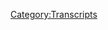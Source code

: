 {{DEFAULTSORT:
    #_TRANSCRIPT_0505:November 18, 2020
}}{{Transcript
    | title         = [[505: November 18, 2020]]
    | caption       = [https://knowledgefight.libsyn.com/505-november-18-2020 Listen to this episode on Libsyn]
    | episodeNumber = [[505: November 18, 2020|505]]
    | length        = 02:12:32
}}

{{MessageBox
    | header     = Warning: Bot Generated Content
    | text       = This transcript was automatically generated by transcription software and likely contains many mistakes and misattributions. Please check the audio for definitive quotes, attribution, and context.
    | image      = N3yvass4myg91.webp
    | imagewidth = 50px
    | id         = warning
}}

{{TranscriptBlock
    | name      = Unknown Speaker
    | timestamp = 00:00:00.000
    | text      = N-N-N-N-N-N-N-Knowledge Fight
}}

{{TranscriptBlock
    | name      = Unknown Speaker
    | timestamp = 00:00:12.960
    | text      = Dan and Jordan, I am sweating.
}}

{{TranscriptBlock
    | name      = Unknown Speaker
    | timestamp = 00:00:19.600
    | text      = Knowledgefight.com, it's time to pray.
}}

{{TranscriptBlock
    | name      = Unknown Speaker
    | timestamp = 00:00:21.399
    | text      = I have great respect for knowledgefight, knowledgefight.
}}

{{TranscriptBlock
    | name      = Unknown Speaker
    | timestamp = 00:00:25.199
    | text      = I'm sick of them posing as if they're the good guys saying we are the bad guys, knowledgefight.
}}

{{TranscriptBlock
    | name      = Unknown Speaker
    | timestamp = 00:00:30.039
    | text      = Dan and Jordan, knowledgefight.com, it's time to pray.
}}

{{TranscriptBlock
    | name      = Unknown Speaker
    | timestamp = 00:00:47.119
    | text      = Hey everybody, welcome back to knowledgefight, I'm Dan, I'm Jordan, we're a couple dudes
}}

{{TranscriptBlock
    | name      = Unknown Speaker
    | timestamp = 00:01:02.600
    | text      = that sit around, drink novelty beverages and talk a little bit about Alex Jones.
}}

{{TranscriptBlock
    | name      = Unknown Speaker
    | timestamp = 00:01:06.200
    | text      = Oh indeed we are, Dan, Jordan, I have a quick question for you, what's up, what's your bright
}}

{{TranscriptBlock
    | name      = Unknown Speaker
    | timestamp = 00:01:10.780
    | text      = spot today?
}}

{{TranscriptBlock
    | name      = Unknown Speaker
    | timestamp = 00:01:11.780
    | text      = What's your bright spot today, Jordan, paradoxically, very strange, unexpectedly, social media.
}}

{{TranscriptBlock
    | name      = Unknown Speaker
    | timestamp = 00:01:17.680
    | text      = Social media, the thing that you have left as soon as you finally realized after eight
}}

{{TranscriptBlock
    | name      = Unknown Speaker
    | timestamp = 00:01:23.159
    | text      = months that you should have been gone from it two years ago.
}}

{{TranscriptBlock
    | name      = Unknown Speaker
    | timestamp = 00:01:25.040
    | text      = Yeah, I don't like social media in a lot of its manifestations, permutations, because
}}

{{TranscriptBlock
    | name      = Unknown Speaker
    | timestamp = 00:01:30.859
    | text      = I find that it just doesn't match with the way my brain works.
}}

{{TranscriptBlock
    | name      = Unknown Speaker
    | timestamp = 00:01:35.239
    | text      = Not no shade on people who do enjoy it or like Twitter and Facebook and stuff, I just,
}}

{{TranscriptBlock
    | name      = Unknown Speaker
    | timestamp = 00:01:41.280
    | text      = it's not for me.
}}

{{TranscriptBlock
    | name      = Unknown Speaker
    | timestamp = 00:01:42.879
    | text      = As I've gotten older I recognize that it's confusing, I don't like, when I was running
}}

{{TranscriptBlock
    | name      = Unknown Speaker
    | timestamp = 00:01:49.620
    | text      = the knowledgefight Twitter account, and it became a thing where it's like, I know I'm
}}

{{TranscriptBlock
    | name      = Unknown Speaker
    | timestamp = 00:01:55.319
    | text      = using this, everybody who listens to the show knows I'm using this, so if I post promo stuff,
}}

{{TranscriptBlock
    | name      = Unknown Speaker
    | timestamp = 00:02:03.939
    | text      = it feels dirty.
}}

{{TranscriptBlock
    | name      = Unknown Speaker
    | timestamp = 00:02:04.939
    | text      = Yeah, yeah, yeah, yeah.
}}

{{TranscriptBlock
    | name      = Unknown Speaker
    | timestamp = 00:02:05.939
    | text      = It feels like, I don't know, it's a good aversion to self-promotion, but.
}}

{{TranscriptBlock
    | name      = Unknown Speaker
    | timestamp = 00:02:10.319
    | text      = I understand.
}}

{{TranscriptBlock
    | name      = Unknown Speaker
    | timestamp = 00:02:11.319
    | text      = Anyway, the reason that I'm throwing a bright spot to social media is I started to think
}}

{{TranscriptBlock
    | name      = Unknown Speaker
    | timestamp = 00:02:14.800
    | text      = about like, what are ways that social media can be used in ways that are fun and not dumb,
}}

{{TranscriptBlock
    | name      = Unknown Speaker
    | timestamp = 00:02:22.680
    | text      = and everyone keeps asking for pictures of my plants, and so I've started an Instagram
}}

{{TranscriptBlock
    | name      = Unknown Speaker
    | timestamp = 00:02:27.020
    | text      = account called Plant Underscore Fight.
}}

{{TranscriptBlock
    | name      = Unknown Speaker
    | timestamp = 00:02:30.000
    | text      = Alright, alright.
}}

{{TranscriptBlock
    | name      = Unknown Speaker
    | timestamp = 00:02:31.000
    | text      = Where I'm going to post pictures of plants.
}}

{{TranscriptBlock
    | name      = Unknown Speaker
    | timestamp = 00:02:34.400
    | text      = I like it.
}}

{{TranscriptBlock
    | name      = Unknown Speaker
    | timestamp = 00:02:35.400
    | text      = And so far people have enjoyed it, I've posted a picture of the quinoa so far, and periodically
}}

{{TranscriptBlock
    | name      = Unknown Speaker
    | timestamp = 00:02:40.099
    | text      = it will feature different plants from around Dan's wild kingdom, but I figured it's not
}}

{{TranscriptBlock
    | name      = Unknown Speaker
    | timestamp = 00:02:46.599
    | text      = connected to the show, it's not too intrusive on my personal life, and it felt like that
}}

{{TranscriptBlock
    | name      = Unknown Speaker
    | timestamp = 00:02:53.520
    | text      = nice sweet spot, and something that people enjoy.
}}

{{TranscriptBlock
    | name      = Unknown Speaker
    | timestamp = 00:02:55.879
    | text      = People like seeing these plants.
}}

{{TranscriptBlock
    | name      = Unknown Speaker
    | timestamp = 00:02:56.879
    | text      = Yeah, I think so.
}}

{{TranscriptBlock
    | name      = Unknown Speaker
    | timestamp = 00:02:57.879
    | text      = I think so.
}}

{{TranscriptBlock
    | name      = Unknown Speaker
    | timestamp = 00:02:58.879
    | text      = Yeah, so I think maybe this is a function that social media can serve, although I still
}}

{{TranscriptBlock
    | name      = Unknown Speaker
    | timestamp = 00:03:03.360
    | text      = think most of it's trash.
}}

{{TranscriptBlock
    | name      = Unknown Speaker
    | timestamp = 00:03:05.120
    | text      = Here's what we'll do.
}}

{{TranscriptBlock
    | name      = Unknown Speaker
    | timestamp = 00:03:06.120
    | text      = I'll make an Instagram account for my two dogs.
}}

{{TranscriptBlock
    | name      = Unknown Speaker
    | timestamp = 00:03:09.439
    | text      = People have asked for me to post pictures of your dogs.
}}

{{TranscriptBlock
    | name      = Unknown Speaker
    | timestamp = 00:03:14.080
    | text      = Yeah, I'll go with Westies Underscore Fight will compete to see whose, I guess, growing
}}

{{TranscriptBlock
    | name      = Unknown Speaker
    | timestamp = 00:03:21.400
    | text      = things are better.
}}

{{TranscriptBlock
    | name      = Unknown Speaker
    | timestamp = 00:03:22.840
    | text      = I'm afraid that your dogs are cuter than most of my plants.
}}

{{TranscriptBlock
    | name      = Unknown Speaker
    | timestamp = 00:03:27.319
    | text      = I think I'd probably lose that Underscore Fight.
}}

{{TranscriptBlock
    | name      = Unknown Speaker
    | timestamp = 00:03:30.680
    | text      = But I'm not as popular as you, Dan.
}}

{{TranscriptBlock
    | name      = Unknown Speaker
    | timestamp = 00:03:32.159
    | text      = I don't know about that.
}}

{{TranscriptBlock
    | name      = Unknown Speaker
    | timestamp = 00:03:33.159
    | text      = Oh yeah.
}}

{{TranscriptBlock
    | name      = Unknown Speaker
    | timestamp = 00:03:34.159
    | text      = So what's your bright spot?
}}

{{TranscriptBlock
    | name      = Unknown Speaker
    | timestamp = 00:03:35.159
    | text      = My bright spot today, Dan, is back to Assassin's Creed Valhalla, but it is a specific reference
}}

{{TranscriptBlock
    | name      = Unknown Speaker
    | timestamp = 00:03:41.479
    | text      = in Valhalla that I particularly enjoyed that came out of nowhere, which was a reference
}}

{{TranscriptBlock
    | name      = Unknown Speaker
    | timestamp = 00:03:47.300
    | text      = to One Punch Man.
}}

{{TranscriptBlock
    | name      = Unknown Speaker
    | timestamp = 00:03:48.479
    | text      = Do you know about One Punch Man?
}}

{{TranscriptBlock
    | name      = Unknown Speaker
    | timestamp = 00:03:50.039
    | text      = Vaguely, yeah.
}}

{{TranscriptBlock
    | name      = Unknown Speaker
    | timestamp = 00:03:51.520
    | text      = Yeah, so One Punch Man is a manga and an anime about a very depressed guy who can defeat
}}

{{TranscriptBlock
    | name      = Unknown Speaker
    | timestamp = 00:03:57.840
    | text      = anything and anyone in one punch.
}}

{{TranscriptBlock
    | name      = Unknown Speaker
    | timestamp = 00:03:59.840
    | text      = Yes, I believe you've told me about this.
}}

{{TranscriptBlock
    | name      = Unknown Speaker
    | timestamp = 00:04:01.719
    | text      = Yeah, and he's so existentially destroyed by that, like how bored and awful it is to
}}

{{TranscriptBlock
    | name      = Unknown Speaker
    | timestamp = 00:04:07.960
    | text      = be the ultimate power in the universe, I guess, that he's just a real bummer all the time.
}}

{{TranscriptBlock
    | name      = Unknown Speaker
    | timestamp = 00:04:14.639
    | text      = And there's a perfect reference to that in Valhalla, where you have to fight a guy who
}}

{{TranscriptBlock
    | name      = Unknown Speaker
    | timestamp = 00:04:20.319
    | text      = will always defeat you in one punch, and he's a real bummer about it.
}}

{{TranscriptBlock
    | name      = Unknown Speaker
    | timestamp = 00:04:24.879
    | text      = People could have guessed that was going to be the spoiler.
}}

{{TranscriptBlock
    | name      = Unknown Speaker
    | timestamp = 00:04:26.720
    | text      = Well, yeah.
}}

{{TranscriptBlock
    | name      = Unknown Speaker
    | timestamp = 00:04:27.720
    | text      = It's a reference, yeah.
}}

{{TranscriptBlock
    | name      = Unknown Speaker
    | timestamp = 00:04:28.720
    | text      = So it's very, very, very funny.
}}

{{TranscriptBlock
    | name      = Unknown Speaker
    | timestamp = 00:04:29.720
    | text      = That's nice.
}}

{{TranscriptBlock
    | name      = Unknown Speaker
    | timestamp = 00:04:30.720
    | text      = I enjoyed it.
}}

{{TranscriptBlock
    | name      = Unknown Speaker
    | timestamp = 00:04:31.720
    | text      = It's my little Easter egg.
}}

{{TranscriptBlock
    | name      = Unknown Speaker
    | timestamp = 00:04:32.720
    | text      = It's nice to be surprised by a little reference in there.
}}

{{TranscriptBlock
    | name      = Unknown Speaker
    | timestamp = 00:04:34.839
    | text      = Sure.
}}

{{TranscriptBlock
    | name      = Unknown Speaker
    | timestamp = 00:04:35.839
    | text      = Ah, it's good.
}}

{{TranscriptBlock
    | name      = Unknown Speaker
    | timestamp = 00:04:36.839
    | text      = I have a gripe.
}}

{{TranscriptBlock
    | name      = Unknown Speaker
    | timestamp = 00:04:37.839
    | text      = I don't know what the deal is, but I lost a bunch of time on Valhalla.
}}

{{TranscriptBlock
    | name      = Unknown Speaker
    | timestamp = 00:04:43.399
    | text      = Did you have a corrupted save where you kept falling through the...
}}

{{TranscriptBlock
    | name      = Unknown Speaker
    | timestamp = 00:04:46.600
    | text      = No, I had a bug, though, that I ran into.
}}

{{TranscriptBlock
    | name      = Unknown Speaker
    | timestamp = 00:04:49.040
    | text      = Ooh.
}}

{{TranscriptBlock
    | name      = Unknown Speaker
    | timestamp = 00:04:50.040
    | text      = And that was... maybe this is just one of those problems that happens when you play
}}

{{TranscriptBlock
    | name      = Unknown Speaker
    | timestamp = 00:04:53.120
    | text      = games when they first come out that I'm not really used to.
}}

{{TranscriptBlock
    | name      = Unknown Speaker
    | timestamp = 00:04:56.860
    | text      = But there's a mission at a certain point where, without any spoilers, you talk to a guy, and
}}

{{TranscriptBlock
    | name      = Unknown Speaker
    | timestamp = 00:05:03.439
    | text      = then you've got to get to another city.
}}

{{TranscriptBlock
    | name      = Unknown Speaker
    | timestamp = 00:05:06.240
    | text      = Sure.
}}

{{TranscriptBlock
    | name      = Unknown Speaker
    | timestamp = 00:05:07.240
    | text      = You've got to take a boat to get to the other city, and every single time after I talked
}}

{{TranscriptBlock
    | name      = Unknown Speaker
    | timestamp = 00:05:12.519
    | text      = to this guy, the boat would spawn in the middle of land.
}}

{{TranscriptBlock
    | name      = Unknown Speaker
    | timestamp = 00:05:17.879
    | text      = Like, just as if it were a horse.
}}

{{TranscriptBlock
    | name      = Unknown Speaker
    | timestamp = 00:05:21.079
    | text      = Sure.
}}

{{TranscriptBlock
    | name      = Unknown Speaker
    | timestamp = 00:05:22.079
    | text      = Sure.
}}

{{TranscriptBlock
    | name      = Unknown Speaker
    | timestamp = 00:05:23.079
    | text      = Just in the middle of a path.
}}

{{TranscriptBlock
    | name      = Unknown Speaker
    | timestamp = 00:05:24.079
    | text      = I can't do anything with this.
}}

{{TranscriptBlock
    | name      = Unknown Speaker
    | timestamp = 00:05:26.519
    | text      = And so I had to go back to my most recent autosave file, and it had autosaved so many
}}

{{TranscriptBlock
    | name      = Unknown Speaker
    | timestamp = 00:05:34.639
    | text      = times while that boat was still there.
}}

{{TranscriptBlock
    | name      = Unknown Speaker
    | timestamp = 00:05:38.079
    | text      = Sure, sure.
}}

{{TranscriptBlock
    | name      = Unknown Speaker
    | timestamp = 00:05:39.079
    | text      = You restarted, like, 50 times, and all your autosaves wound up getting you back to where
}}

{{TranscriptBlock
    | name      = Unknown Speaker
    | timestamp = 00:05:42.720
    | text      = the boat was.
}}

{{TranscriptBlock
    | name      = Unknown Speaker
    | timestamp = 00:05:43.720
    | text      = So the last save before that was a great mistake.
}}

{{TranscriptBlock
    | name      = Unknown Speaker
    | timestamp = 00:05:46.959
    | text      = Four hours.
}}

{{TranscriptBlock
    | name      = Unknown Speaker
    | timestamp = 00:05:47.959
    | text      = Yeah.
}}

{{TranscriptBlock
    | name      = Unknown Speaker
    | timestamp = 00:05:48.959
    | text      = Yeah.
}}

{{TranscriptBlock
    | name      = Unknown Speaker
    | timestamp = 00:05:49.959
    | text      = Yeah.
}}

{{TranscriptBlock
    | name      = Unknown Speaker
    | timestamp = 00:05:50.959
    | text      = It was very frustrating, but it is what it is.
}}

{{TranscriptBlock
    | name      = Unknown Speaker
    | timestamp = 00:05:51.959
    | text      = Yeah, I had the same thing happen on one mission.
}}

{{TranscriptBlock
    | name      = Unknown Speaker
    | timestamp = 00:05:54.720
    | text      = All of a sudden, every time I loaded the save, the entire screen would just start shaking,
}}

{{TranscriptBlock
    | name      = Unknown Speaker
    | timestamp = 00:06:00.120
    | text      = and then my character would just fall directly through, and then fall forever until she died.
}}

{{TranscriptBlock
    | name      = Unknown Speaker
    | timestamp = 00:06:05.920
    | text      = And that was it.
}}

{{TranscriptBlock
    | name      = Unknown Speaker
    | timestamp = 00:06:07.480
    | text      = Even great games, you know, sometimes there are little problems.
}}

{{TranscriptBlock
    | name      = Unknown Speaker
    | timestamp = 00:06:10.600
    | text      = Eh, launch date, release bugs, it happens.
}}

{{TranscriptBlock
    | name      = Unknown Speaker
    | timestamp = 00:06:12.759
    | text      = Yeah.
}}

{{TranscriptBlock
    | name      = Unknown Speaker
    | timestamp = 00:06:13.759
    | text      = And you know the other thing that's really exciting for me, too, is that, like, I know
}}

{{TranscriptBlock
    | name      = Unknown Speaker
    | timestamp = 00:06:17.319
    | text      = that Age of Calamity, the Zelda game, Hyrule Warriors, has come out.
}}

{{TranscriptBlock
    | name      = Unknown Speaker
    | timestamp = 00:06:23.319
    | text      = Oh, it has.
}}

{{TranscriptBlock
    | name      = Unknown Speaker
    | timestamp = 00:06:24.319
    | text      = And I haven't even, I haven't even touched it, or got it, I haven't even thought about
}}

{{TranscriptBlock
    | name      = Unknown Speaker
    | timestamp = 00:06:28.480
    | text      = it.
}}

{{TranscriptBlock
    | name      = Unknown Speaker
    | timestamp = 00:06:29.480
    | text      = You don't have time.
}}

{{TranscriptBlock
    | name      = Unknown Speaker
    | timestamp = 00:06:30.480
    | text      = No.
}}

{{TranscriptBlock
    | name      = Unknown Speaker
    | timestamp = 00:06:31.480
    | text      = And that's a nice feeling.
}}

{{TranscriptBlock
    | name      = Unknown Speaker
    | timestamp = 00:06:32.480
    | text      = Yeah.
}}

{{TranscriptBlock
    | name      = Unknown Speaker
    | timestamp = 00:06:33.480
    | text      = To know that that's there.
}}

{{TranscriptBlock
    | name      = Unknown Speaker
    | timestamp = 00:06:34.480
    | text      = Yeah.
}}

{{TranscriptBlock
    | name      = Unknown Speaker
    | timestamp = 00:06:35.480
    | text      = If I ever, uh, ever.
}}

{{TranscriptBlock
    | name      = Unknown Speaker
    | timestamp = 00:06:36.480
    | text      = Sure.
}}

{{TranscriptBlock
    | name      = Unknown Speaker
    | timestamp = 00:06:37.480
    | text      = Because it may not ever happen.
}}

{{TranscriptBlock
    | name      = Unknown Speaker
    | timestamp = 00:06:38.480
    | text      = You've got another 80 to 100 hours to put into balance.
}}

{{TranscriptBlock
    | name      = Unknown Speaker
    | timestamp = 00:06:41.480
    | text      = If I ever finish with Valhalla, then, uh, you know, Age of Calamity is there waiting for
}}

{{TranscriptBlock
    | name      = Unknown Speaker
    | timestamp = 00:06:47.199
    | text      = me, and that's a nice, comforting feeling.
}}

{{TranscriptBlock
    | name      = Unknown Speaker
    | timestamp = 00:06:49.079
    | text      = Yeah.
}}

{{TranscriptBlock
    | name      = Unknown Speaker
    | timestamp = 00:06:50.079
    | text      = Anyway, I had second bright spot there.
}}

{{TranscriptBlock
    | name      = Unknown Speaker
    | timestamp = 00:06:51.560
    | text      = Yeah, that is great!
}}

{{TranscriptBlock
    | name      = Unknown Speaker
    | timestamp = 00:06:52.560
    | text      = So, Jordan, today, uh, we've got an interesting episode to go over, um, uh, Alex went out
}}

{{TranscriptBlock
    | name      = Unknown Speaker
    | timestamp = 00:06:56.480
    | text      = of Georgia.
}}

{{TranscriptBlock
    | name      = Unknown Speaker
    | timestamp = 00:06:57.480
    | text      = Alright.
}}

{{TranscriptBlock
    | name      = Unknown Speaker
    | timestamp = 00:06:58.480
    | text      = Um, shout out to the, the couple people, uh, made audio versions of that.
}}

{{TranscriptBlock
    | name      = Unknown Speaker
    | timestamp = 00:07:02.879
    | text      = Yes, they did!
}}

{{TranscriptBlock
    | name      = Unknown Speaker
    | timestamp = 00:07:03.879
    | text      = They did!
}}

{{TranscriptBlock
    | name      = Unknown Speaker
    | timestamp = 00:07:04.879
    | text      = My parody song, which is.
}}

{{TranscriptBlock
    | name      = Unknown Speaker
    | timestamp = 00:07:05.879
    | text      = This is very interesting.
}}

{{TranscriptBlock
    | name      = Unknown Speaker
    | timestamp = 00:07:06.879
    | text      = This is a new level of fame for me, that, uh, I'm quite frankly uncomfortable with,
}}

{{TranscriptBlock
    | name      = Unknown Speaker
    | timestamp = 00:07:12.040
    | text      = but I think is delightful.
}}

{{TranscriptBlock
    | name      = Unknown Speaker
    | timestamp = 00:07:13.040
    | text      = You've reached a lot of people.
}}

{{TranscriptBlock
    | name      = Unknown Speaker
    | timestamp = 00:07:14.480
    | text      = People have put, uh, put my parody song to music.
}}

{{TranscriptBlock
    | name      = Unknown Speaker
    | timestamp = 00:07:19.199
    | text      = Honestly, I think a lot of people were expecting a sequel today.
}}

{{TranscriptBlock
    | name      = Unknown Speaker
    | timestamp = 00:07:22.800
    | text      = Um, I don't know if, is there a sequel to The Devil One Time in Georgia?
}}

{{TranscriptBlock
    | name      = Unknown Speaker
    | timestamp = 00:07:27.040
    | text      = Uh, yeah.
}}

{{TranscriptBlock
    | name      = Unknown Speaker
    | timestamp = 00:07:28.040
    | text      = Not a Charlie Daniels version.
}}

{{TranscriptBlock
    | name      = Unknown Speaker
    | timestamp = 00:07:29.040
    | text      = No, no, no.
}}

{{TranscriptBlock
    | name      = Unknown Speaker
    | timestamp = 00:07:30.040
    | text      = Well.
}}

{{TranscriptBlock
    | name      = Unknown Speaker
    | timestamp = 00:07:31.040
    | text      = But there's a million different.
}}

{{TranscriptBlock
    | name      = Unknown Speaker
    | timestamp = 00:07:32.040
    | text      = Well, in that case, mine was a sequel.
}}

{{TranscriptBlock
    | name      = Unknown Speaker
    | timestamp = 00:07:33.720
    | text      = That's true.
}}

{{TranscriptBlock
    | name      = Unknown Speaker
    | timestamp = 00:07:34.720
    | text      = That's true.
}}

{{TranscriptBlock
    | name      = Unknown Speaker
    | timestamp = 00:07:35.720
    | text      = Uh, no.
}}

{{TranscriptBlock
    | name      = Unknown Speaker
    | timestamp = 00:07:36.720
    | text      = There is no sequel.
}}

{{TranscriptBlock
    | name      = Unknown Speaker
    | timestamp = 00:07:37.720
    | text      = Uh, I figured, you know, can't force it.
}}

{{TranscriptBlock
    | name      = Unknown Speaker
    | timestamp = 00:07:39.680
    | text      = Um, but Alex, uh, he went down to Georgia, and I, I will say that, uh, this experience
}}

{{TranscriptBlock
    | name      = Unknown Speaker
    | timestamp = 00:07:45.600
    | text      = was not what I wanted it to be.
}}

{{TranscriptBlock
    | name      = Unknown Speaker
    | timestamp = 00:07:48.800
    | text      = Um, it lacked a lot of the charm and the fun of the caravan.
}}

{{TranscriptBlock
    | name      = Unknown Speaker
    | timestamp = 00:07:53.600
    | text      = Sure.
}}

{{TranscriptBlock
    | name      = Unknown Speaker
    | timestamp = 00:07:54.600
    | text      = Um, and that's because the caravan allowed me to paint a picture.
}}

{{TranscriptBlock
    | name      = Unknown Speaker
    | timestamp = 00:07:58.120
    | text      = Right.
}}

{{TranscriptBlock
    | name      = Unknown Speaker
    | timestamp = 00:07:59.120
    | text      = Whereas, in this case, it's kind of Alex, the picture's painted.
}}

{{TranscriptBlock
    | name      = Unknown Speaker
    | timestamp = 00:08:03.079
    | text      = You realize every time we get excited for something, we're talking about people who
}}

{{TranscriptBlock
    | name      = Unknown Speaker
    | timestamp = 00:08:06.579
    | text      = turn every good thing into shit.
}}

{{TranscriptBlock
    | name      = Unknown Speaker
    | timestamp = 00:08:08.800
    | text      = Yeah, yeah.
}}

{{TranscriptBlock
    | name      = Unknown Speaker
    | timestamp = 00:08:09.800
    | text      = We're, we're, we're getting excited about the potential, um, that never gets realized.
}}

{{TranscriptBlock
    | name      = Unknown Speaker
    | timestamp = 00:08:14.959
    | text      = We are the fucking Lucy, or no, we're Charlie Brown.
}}

{{TranscriptBlock
    | name      = Unknown Speaker
    | timestamp = 00:08:20.040
    | text      = Every time they set up that football, and we're like, we're gonna fucking do it this
}}

{{TranscriptBlock
    | name      = Unknown Speaker
    | timestamp = 00:08:23.120
    | text      = time.
}}

{{TranscriptBlock
    | name      = Unknown Speaker
    | timestamp = 00:08:24.120
    | text      = Yeah.
}}

{{TranscriptBlock
    | name      = Unknown Speaker
    | timestamp = 00:08:25.120
    | text      = We're gonna kick it.
}}

{{TranscriptBlock
    | name      = Unknown Speaker
    | timestamp = 00:08:26.120
    | text      = It's gonna be a caravan field goal.
}}

{{TranscriptBlock
    | name      = Unknown Speaker
    | timestamp = 00:08:27.120
    | text      = It's gonna be amazing.
}}

{{TranscriptBlock
    | name      = Unknown Speaker
    | timestamp = 00:08:28.319
    | text      = And then they slide it out from under us again and again and again.
}}

{{TranscriptBlock
    | name      = Unknown Speaker
    | timestamp = 00:08:31.639
    | text      = Yeah.
}}

{{TranscriptBlock
    | name      = Unknown Speaker
    | timestamp = 00:08:32.639
    | text      = It's, it is unfortunate.
}}

{{TranscriptBlock
    | name      = Unknown Speaker
    | timestamp = 00:08:33.639
    | text      = So, um, there's still some fun to be had along the way.
}}

{{TranscriptBlock
    | name      = Unknown Speaker
    | timestamp = 00:08:36.980
    | text      = And I actually had a number of interesting, uh, things that I want to bring up and discuss
}}

{{TranscriptBlock
    | name      = Unknown Speaker
    | timestamp = 00:08:41.559
    | text      = in the course of this.
}}

{{TranscriptBlock
    | name      = Unknown Speaker
    | timestamp = 00:08:43.000
    | text      = Uh, we're just going to be talking about November 18th, 2020, um, Dan, this is 2020.
}}

{{TranscriptBlock
    | name      = Unknown Speaker
    | timestamp = 00:08:47.200
    | text      = Oh, hey.
}}

{{TranscriptBlock
    | name      = Unknown Speaker
    | timestamp = 00:08:48.200
    | text      = Oh, you're still alright with it.
}}

{{TranscriptBlock
    | name      = Unknown Speaker
    | timestamp = 00:08:49.200
    | text      = I told you, we're still alright with it.
}}

{{TranscriptBlock
    | name      = Unknown Speaker
    | timestamp = 00:08:50.360
    | text      = It's too late.
}}

{{TranscriptBlock
    | name      = Unknown Speaker
    | timestamp = 00:08:51.360
    | text      = I've accepted it.
}}

{{TranscriptBlock
    | name      = Unknown Speaker
    | timestamp = 00:08:52.360
    | text      = I also want to say that when I, uh, uh, discussed this on the last episode, I was actually stuck
}}

{{TranscriptBlock
    | name      = Unknown Speaker
    | timestamp = 00:08:56.519
    | text      = in my craw a little bit.
}}

{{TranscriptBlock
    | name      = Unknown Speaker
    | timestamp = 00:08:58.039
    | text      = I said that you were submitting to the bit, and I don't actually, that was not the right
}}

{{TranscriptBlock
    | name      = Unknown Speaker
    | timestamp = 00:09:03.519
    | text      = choice of word.
}}

{{TranscriptBlock
    | name      = Unknown Speaker
    | timestamp = 00:09:04.519
    | text      = I meant surrender.
}}

{{TranscriptBlock
    | name      = Unknown Speaker
    | timestamp = 00:09:05.519
    | text      = Surrender is the word.
}}

{{TranscriptBlock
    | name      = Unknown Speaker
    | timestamp = 00:09:06.519
    | text      = That was the word I was looking for.
}}

{{TranscriptBlock
    | name      = Unknown Speaker
    | timestamp = 00:09:07.519
    | text      = Surrender is a good word.
}}

{{TranscriptBlock
    | name      = Unknown Speaker
    | timestamp = 00:09:08.519
    | text      = It bothered me.
}}

{{TranscriptBlock
    | name      = Unknown Speaker
    | timestamp = 00:09:09.519
    | text      = For like an entire day that I couldn't come up with that word.
}}

{{TranscriptBlock
    | name      = Unknown Speaker
    | timestamp = 00:09:12.360
    | text      = You ever have something stuck in your craw?
}}

{{TranscriptBlock
    | name      = Unknown Speaker
    | timestamp = 00:09:14.720
    | text      = I was laying in bed and I was like, I meant surrender, dammit.
}}

{{TranscriptBlock
    | name      = Unknown Speaker
    | timestamp = 00:09:18.039
    | text      = Um, so, uh, the reason that we only have this one day is because, I mean, I think the trip
}}

{{TranscriptBlock
    | name      = Unknown Speaker
    | timestamp = 00:09:23.940
    | text      = to Georgia is pretty unimpactful.
}}

{{TranscriptBlock
    | name      = Unknown Speaker
    | timestamp = 00:09:26.519
    | text      = I think that it's, it's repetitive in nature, what Alex does when he's on the road.
}}

{{TranscriptBlock
    | name      = Unknown Speaker
    | timestamp = 00:09:32.860
    | text      = And at the same time, there's enough stuff that happened during this episode that's worth
}}

{{TranscriptBlock
    | name      = Unknown Speaker
    | timestamp = 00:09:37.600
    | text      = talking about that to try and force it and do like the whole rest of the week would have
}}

{{TranscriptBlock
    | name      = Unknown Speaker
    | timestamp = 00:09:42.679
    | text      = ended up with like a six hour episode.
}}

{{TranscriptBlock
    | name      = Unknown Speaker
    | timestamp = 00:09:45.000
    | text      = Still hasn't pulled a computer chip out of that homeless person.
}}

{{TranscriptBlock
    | name      = Unknown Speaker
    | timestamp = 00:09:47.960
    | text      = Still has not.
}}

{{TranscriptBlock
    | name      = Unknown Speaker
    | timestamp = 00:09:49.200
    | text      = We're on eight months of not pulling the computer chip out of somebody.
}}

{{TranscriptBlock
    | name      = Unknown Speaker
    | timestamp = 00:09:53.360
    | text      = Yeah, I'd like to, there's so many running tallies.
}}

{{TranscriptBlock
    | name      = Unknown Speaker
    | timestamp = 00:09:57.039
    | text      = How many days has it been since Rand Paul has refused your challenge to debate?
}}

{{TranscriptBlock
    | name      = Unknown Speaker
    | timestamp = 00:10:01.000
    | text      = We're getting up to, uh, close to 150.
}}

{{TranscriptBlock
    | name      = Unknown Speaker
    | timestamp = 00:10:04.960
    | text      = We are currently on day four of the scourge of, uh, gun toting Daleks running around the
}}

{{TranscriptBlock
    | name      = Unknown Speaker
    | timestamp = 00:10:11.600
    | text      = streets.
}}

{{TranscriptBlock
    | name      = Unknown Speaker
    | timestamp = 00:10:12.600
    | text      = We are in, like, there's a lot of tallies.
}}

{{TranscriptBlock
    | name      = Unknown Speaker
    | timestamp = 00:10:13.600
    | text      = There's a lot of things to keep an eye on.
}}

{{TranscriptBlock
    | name      = Unknown Speaker
    | timestamp = 00:10:15.320
    | text      = Yeah.
}}

{{TranscriptBlock
    | name      = Unknown Speaker
    | timestamp = 00:10:16.320
    | text      = But you know what I'd like to keep an eye on?
}}

{{TranscriptBlock
    | name      = Unknown Speaker
    | timestamp = 00:10:17.320
    | text      = What's that, Dan?
}}

{{TranscriptBlock
    | name      = Unknown Speaker
    | timestamp = 00:10:18.320
    | text      = Uh, my gratitude and our gratitude for the folks who have signed up and are supporting
}}

{{TranscriptBlock
    | name      = Unknown Speaker
    | timestamp = 00:10:21.840
    | text      = the show.
}}

{{TranscriptBlock
    | name      = Unknown Speaker
    | timestamp = 00:10:22.840
    | text      = I like it.
}}

{{TranscriptBlock
    | name      = Unknown Speaker
    | timestamp = 00:10:23.840
    | text      = So first I'd like to give a shout out to Kayden, that's with a C. C-A-Y-D-E-N.
}}

{{TranscriptBlock
    | name      = Unknown Speaker
    | timestamp = 00:10:27.159
    | text      = Thank you so much.
}}

{{TranscriptBlock
    | name      = Unknown Speaker
    | timestamp = 00:10:28.159
    | text      = You are now a policy wonk.
}}

{{TranscriptBlock
    | name      = Unknown Speaker
    | timestamp = 00:10:29.159
    | text      = I'm a policy wonk.
}}

{{TranscriptBlock
    | name      = Unknown Speaker
    | timestamp = 00:10:30.159
    | text      = Thanks, Kayden.
}}

{{TranscriptBlock
    | name      = Unknown Speaker
    | timestamp = 00:10:31.159
    | text      = Thank you.
}}

{{TranscriptBlock
    | name      = Unknown Speaker
    | timestamp = 00:10:32.159
    | text      = Next, Joe the fourth with Roman initials, I-V.
}}

{{TranscriptBlock
    | name      = Unknown Speaker
    | timestamp = 00:10:34.440
    | text      = Thank you so much.
}}

{{TranscriptBlock
    | name      = Unknown Speaker
    | timestamp = 00:10:35.440
    | text      = You're now a policy wonk.
}}

{{TranscriptBlock
    | name      = Unknown Speaker
    | timestamp = 00:10:36.580
    | text      = I'm a policy wonk.
}}

{{TranscriptBlock
    | name      = Unknown Speaker
    | timestamp = 00:10:37.580
    | text      = Thank you very much, Joe the IV-th.
}}

{{TranscriptBlock
    | name      = Unknown Speaker
    | timestamp = 00:10:39.320
    | text      = Thank you.
}}

{{TranscriptBlock
    | name      = Unknown Speaker
    | timestamp = 00:10:40.320
    | text      = Next, Da'Rin and that's D-A-R-I-N.
}}

{{TranscriptBlock
    | name      = Unknown Speaker
    | timestamp = 00:10:41.759
    | text      = Uh, thank you so much.
}}

{{TranscriptBlock
    | name      = Unknown Speaker
    | timestamp = 00:10:43.200
    | text      = You are now a policy wonk.
}}

{{TranscriptBlock
    | name      = Unknown Speaker
    | timestamp = 00:10:44.519
    | text      = I'm a policy wonk.
}}

{{TranscriptBlock
    | name      = Unknown Speaker
    | timestamp = 00:10:45.620
    | text      = Thanks, Da'Rin.
}}

{{TranscriptBlock
    | name      = Unknown Speaker
    | timestamp = 00:10:46.620
    | text      = Thank you.
}}

{{TranscriptBlock
    | name      = Unknown Speaker
    | timestamp = 00:10:47.620
    | text      = Next, Taylor D. Thank you so much.
}}

{{TranscriptBlock
    | name      = Unknown Speaker
    | timestamp = 00:10:48.620
    | text      = You are now a policy wonk.
}}

{{TranscriptBlock
    | name      = Unknown Speaker
    | timestamp = 00:10:49.759
    | text      = I'm a policy wonk.
}}

{{TranscriptBlock
    | name      = Unknown Speaker
    | timestamp = 00:10:50.759
    | text      = Thank you very much, Taylor.
}}

{{TranscriptBlock
    | name      = Unknown Speaker
    | timestamp = 00:10:52.080
    | text      = Thank you.
}}

{{TranscriptBlock
    | name      = Unknown Speaker
    | timestamp = 00:10:53.080
    | text      = Next, Taylor Daines?
}}

{{TranscriptBlock
    | name      = Unknown Speaker
    | timestamp = 00:10:55.080
    | text      = Uh, uhh, sure.
}}

{{TranscriptBlock
    | name      = Unknown Speaker
    | timestamp = 00:10:56.559
    | text      = Ok.
}}

{{TranscriptBlock
    | name      = Unknown Speaker
    | timestamp = 00:10:57.559
    | text      = Next, Zoe P. Thank you so much.
}}

{{TranscriptBlock
    | name      = Unknown Speaker
    | timestamp = 00:10:59.159
    | text      = You are now a policy wonk.
}}

{{TranscriptBlock
    | name      = Unknown Speaker
    | timestamp = 00:11:00.700
    | text      = I'm a policy wonk.
}}

{{TranscriptBlock
    | name      = Unknown Speaker
    | timestamp = 00:11:01.700
    | text      = Thanks Zoe.
}}

{{TranscriptBlock
    | name      = Unknown Speaker
    | timestamp = 00:11:02.700
    | text      = You ever get into a Zooey Zoey argument?
}}

{{TranscriptBlock
    | name      = Unknown Speaker
    | timestamp = 00:11:05.899
    | text      = No.
}}

{{TranscriptBlock
    | name      = Unknown Speaker
    | timestamp = 00:11:06.399
    | text      = Good.
}}

{{TranscriptBlock
    | name      = Unknown Speaker
    | timestamp = 00:11:06.899
    | text      = Okay.
}}

{{TranscriptBlock
    | name      = Unknown Speaker
    | timestamp = 00:11:07.399
    | text      = Next, this fella asked me to say how I thought his last name was pronounced.
}}

{{TranscriptBlock
    | name      = Unknown Speaker
    | timestamp = 00:11:13.399
    | text      = Okay.
}}

{{TranscriptBlock
    | name      = Unknown Speaker
    | timestamp = 00:11:13.899
    | text      = And I know that this was just because it looks like Wiener.
}}

{{TranscriptBlock
    | name      = Unknown Speaker
    | timestamp = 00:11:17.200
    | text      = Sure.
}}

{{TranscriptBlock
    | name      = Unknown Speaker
    | timestamp = 00:11:17.700
    | text      = But I knew it was Wiener.
}}

{{TranscriptBlock
    | name      = Unknown Speaker
    | timestamp = 00:11:19.000
    | text      = Sure.
}}

{{TranscriptBlock
    | name      = Unknown Speaker
    | timestamp = 00:11:19.500
    | text      = Maybe, maybe...
}}

{{TranscriptBlock
    | name      = Unknown Speaker
    | timestamp = 00:11:21.700
    | text      = Sometimes it's Wiener.
}}

{{TranscriptBlock
    | name      = Unknown Speaker
    | timestamp = 00:11:23.399
    | text      = I think it's rarely.
}}

{{TranscriptBlock
    | name      = Unknown Speaker
    | timestamp = 00:11:25.100
    | text      = I mean like Matt Weiner, isn't he the guy who made Mad Men?
}}

{{TranscriptBlock
    | name      = Unknown Speaker
    | timestamp = 00:11:28.399
    | text      = Sure.
}}

{{TranscriptBlock
    | name      = Unknown Speaker
    | timestamp = 00:11:28.899
    | text      = Isn't that Matt?
}}

{{TranscriptBlock
    | name      = Unknown Speaker
    | timestamp = 00:11:29.799
    | text      = Yeah.
}}

{{TranscriptBlock
    | name      = Unknown Speaker
    | timestamp = 00:11:30.299
    | text      = I might have the first name wrong.
}}

{{TranscriptBlock
    | name      = Unknown Speaker
    | timestamp = 00:11:31.399
    | text      = Yeah, yeah, yeah.
}}

{{TranscriptBlock
    | name      = Unknown Speaker
    | timestamp = 00:11:31.899
    | text      = Something like that.
}}

{{TranscriptBlock
    | name      = Unknown Speaker
    | timestamp = 00:11:32.600
    | text      = Yeah.
}}

{{TranscriptBlock
    | name      = Unknown Speaker
    | timestamp = 00:11:33.200
    | text      = Yeah.
}}

{{TranscriptBlock
    | name      = Unknown Speaker
    | timestamp = 00:11:33.700
    | text      = So anyway, Jason, thank you so much.
}}

{{TranscriptBlock
    | name      = Unknown Speaker
    | timestamp = 00:11:35.299
    | text      = You are now a policy wonk.
}}

{{TranscriptBlock
    | name      = Unknown Speaker
    | timestamp = 00:11:36.899
    | text      = I'm a policy wonk.
}}

{{TranscriptBlock
    | name      = Unknown Speaker
    | timestamp = 00:11:37.799
    | text      = Thanks, Jason.
}}

{{TranscriptBlock
    | name      = Unknown Speaker
    | timestamp = 00:11:38.500
    | text      = You ever get into a Wiener Weiner argument, Dan?
}}

{{TranscriptBlock
    | name      = Unknown Speaker
    | timestamp = 00:11:40.500
    | text      = Yes.
}}

{{TranscriptBlock
    | name      = Unknown Speaker
    | timestamp = 00:11:41.899
    | text      = That one I have.
}}

{{TranscriptBlock
    | name      = Unknown Speaker
    | timestamp = 00:11:43.600
    | text      = Next, Quasar the Corgi Star.
}}

{{TranscriptBlock
    | name      = Unknown Speaker
    | timestamp = 00:11:46.100
    | text      = Thank you so much.
}}

{{TranscriptBlock
    | name      = Unknown Speaker
    | timestamp = 00:11:46.700
    | text      = You are now a policy wonk.
}}

{{TranscriptBlock
    | name      = Unknown Speaker
    | timestamp = 00:11:48.000
    | text      = I'm a policy wonk.
}}

{{TranscriptBlock
    | name      = Unknown Speaker
    | timestamp = 00:11:49.200
    | text      = Thanks.
}}

{{TranscriptBlock
    | name      = Unknown Speaker
    | timestamp = 00:11:49.600
    | text      = Cue the CS.
}}

{{TranscriptBlock
    | name      = Unknown Speaker
    | timestamp = 00:11:51.700
    | text      = And finally, I'd like to thank you to a couple people who donated on an elevated level from abroad.
}}

{{TranscriptBlock
    | name      = Unknown Speaker
    | timestamp = 00:11:55.700
    | text      = Ooh.
}}

{{TranscriptBlock
    | name      = Unknown Speaker
    | timestamp = 00:11:56.899
    | text      = So first, Jan from Denmark.
}}

{{TranscriptBlock
    | name      = Unknown Speaker
    | timestamp = 00:11:59.100
    | text      = Thank you so much.
}}

{{TranscriptBlock
    | name      = Unknown Speaker
    | timestamp = 00:11:59.700
    | text      = You are now a technocrat.
}}

{{TranscriptBlock
    | name      = Unknown Speaker
    | timestamp = 00:12:01.399
    | text      = And Mirjum from...
}}

{{TranscriptBlock
    | name      = Unknown Speaker
    | timestamp = 00:12:03.799
    | text      = This is a name that I'm not going to be able to handle.
}}

{{TranscriptBlock
    | name      = Unknown Speaker
    | timestamp = 00:12:06.500
    | text      = You're going to do this.
}}

{{TranscriptBlock
    | name      = Unknown Speaker
    | timestamp = 00:12:07.899
    | text      = Hammond Lina.
}}

{{TranscriptBlock
    | name      = Unknown Speaker
    | timestamp = 00:12:09.500
    | text      = Thank you so much.
}}

{{TranscriptBlock
    | name      = Unknown Speaker
    | timestamp = 00:12:10.299
    | text      = You are now a technocrat.
}}

{{TranscriptBlock
    | name      = Unknown Speaker
    | timestamp = 00:12:12.000
    | text      = I'm a policy wonk.
}}

{{TranscriptBlock
    | name      = Unknown Speaker
    | timestamp = 00:12:13.200
    | text      = Crikey, mate.
}}

{{TranscriptBlock
    | name      = Unknown Speaker
    | timestamp = 00:12:14.000
    | text      = That's fantastic.
}}

{{TranscriptBlock
    | name      = Unknown Speaker
    | timestamp = 00:12:15.000
    | text      = Have yourself a brew.
}}

{{TranscriptBlock
    | name      = Unknown Speaker
    | timestamp = 00:12:16.299
    | text      = How's your 401k doing, bro?
}}

{{TranscriptBlock
    | name      = Unknown Speaker
    | timestamp = 00:12:17.899
    | text      = We got to go full tilt boogie on this, Watson, all right?
}}

{{TranscriptBlock
    | name      = Unknown Speaker
    | timestamp = 00:12:20.600
    | text      = Let's just get down to business.
}}

{{TranscriptBlock
    | name      = Unknown Speaker
    | timestamp = 00:12:21.799
    | text      = We ain't making that money off that heroin.
}}

{{TranscriptBlock
    | name      = Unknown Speaker
    | timestamp = 00:12:23.899
    | text      = Why you pimps so good?
}}

{{TranscriptBlock
    | name      = Unknown Speaker
    | timestamp = 00:12:25.600
    | text      = My neck is freakishly large.
}}

{{TranscriptBlock
    | name      = Unknown Speaker
    | timestamp = 00:12:27.600
    | text      = I declare info war on you.
}}

{{TranscriptBlock
    | name      = Unknown Speaker
    | timestamp = 00:12:30.100
    | text      = Thank you so much to our representatives from Denmark and Hammond Lina.
}}

{{TranscriptBlock
    | name      = Unknown Speaker
    | timestamp = 00:12:36.600
    | text      = Yes.
}}

{{TranscriptBlock
    | name      = Unknown Speaker
    | timestamp = 00:12:36.899
    | text      = Thank you very much to the both of you.
}}

{{TranscriptBlock
    | name      = Unknown Speaker
    | timestamp = 00:12:38.299
    | text      = I look forward to your correction about the pronunciation.
}}

{{TranscriptBlock
    | name      = Unknown Speaker
    | timestamp = 00:12:40.799
    | text      = It'll be great.
}}

{{TranscriptBlock
    | name      = Unknown Speaker
    | timestamp = 00:12:41.399
    | text      = Yeah.
}}

{{TranscriptBlock
    | name      = Unknown Speaker
    | timestamp = 00:12:41.700
    | text      = It's pronounced quokka.
}}

{{TranscriptBlock
    | name      = Unknown Speaker
    | timestamp = 00:12:43.000
    | text      = Probably.
}}

{{TranscriptBlock
    | name      = Unknown Speaker
    | timestamp = 00:12:43.500
    | text      = Yeah.
}}

{{TranscriptBlock
    | name      = Unknown Speaker
    | timestamp = 00:12:43.799
    | text      = So if you're out there listening and thinking, hey, I enjoy the show.
}}

{{TranscriptBlock
    | name      = Unknown Speaker
    | timestamp = 00:12:46.100
    | text      = I'd like to support these giants.
}}

{{TranscriptBlock
    | name      = Unknown Speaker
    | timestamp = 00:12:47.000
    | text      = You can do that by going to our website, pressing that button that says support the show or...
}}

{{TranscriptBlock
    | name      = Unknown Speaker
    | timestamp = 00:12:50.799
    | text      = If you are experiencing any kind of malaise or perhaps existential crisis, what you should do is fill yourself with a generous spirit.
}}

{{TranscriptBlock
    | name      = Unknown Speaker
    | timestamp = 00:13:00.000
    | text      = Channel that chi energy all the way up into your fist and punch a local charity or bail fund, but metaphorically and with generosity.
}}

{{TranscriptBlock
    | name      = Unknown Speaker
    | timestamp = 00:13:09.000
    | text      = All right.
}}

{{TranscriptBlock
    | name      = Unknown Speaker
    | timestamp = 00:13:09.399
    | text      = That works.
}}

{{TranscriptBlock
    | name      = Unknown Speaker
    | timestamp = 00:13:09.899
    | text      = So Jordan, this is the reverse of the caravan.
}}

{{TranscriptBlock
    | name      = Unknown Speaker
    | timestamp = 00:13:15.799
    | text      = Mm hmm.
}}

{{TranscriptBlock
    | name      = Unknown Speaker
    | timestamp = 00:13:16.399
    | text      = This is and I don't know why I didn't see the Navarock.
}}

{{TranscriptBlock
    | name      = Unknown Speaker
    | timestamp = 00:13:19.700
    | text      = I don't know why I didn't see this in advance.
}}

{{TranscriptBlock
    | name      = Unknown Speaker
    | timestamp = 00:13:22.299
    | text      = I'm so blind.
}}

{{TranscriptBlock
    | name      = Unknown Speaker
    | timestamp = 00:13:23.600
    | text      = I'm so blind to like what's actually going to happen.
}}

{{TranscriptBlock
    | name      = Unknown Speaker
    | timestamp = 00:13:27.899
    | text      = Sure.
}}

{{TranscriptBlock
    | name      = Unknown Speaker
    | timestamp = 00:13:28.500
    | text      = Because like Alex going down to Georgia, it's like, this is exciting.
}}

{{TranscriptBlock
    | name      = Unknown Speaker
    | timestamp = 00:13:32.000
    | text      = Alex is going to be rampaging it, but I forgot that that means that Owen is going to be hosting the show and like, I forgot that like, oh, it's the flip of the dynamic from the caravan where Owen's out on the road and Alex is, you know, throwing to him in the field.
}}

{{TranscriptBlock
    | name      = Unknown Speaker
    | timestamp = 00:13:48.500
    | text      = Now we've got, God, I was just like, as soon as you get into it, you're like, oh no.
}}

{{TranscriptBlock
    | name      = Unknown Speaker
    | timestamp = 00:13:55.200
    | text      = How does, how does Owen try and really pull off three hours?
}}

{{TranscriptBlock
    | name      = Unknown Speaker
    | timestamp = 00:13:58.700
    | text      = Well, one of the ways he does it is he mostly plays a live feed of Alex and Ali Alexander yelling in Atlanta on this episode.
}}

{{TranscriptBlock
    | name      = Unknown Speaker
    | timestamp = 00:14:07.200
    | text      = That's smart.
}}

{{TranscriptBlock
    | name      = Unknown Speaker
    | timestamp = 00:14:07.600
    | text      = There's a lot of that.
}}

{{TranscriptBlock
    | name      = Unknown Speaker
    | timestamp = 00:14:09.000
    | text      = Yeah.
}}

{{TranscriptBlock
    | name      = Unknown Speaker
    | timestamp = 00:14:09.299
    | text      = So thankfully there's that.
}}

{{TranscriptBlock
    | name      = Unknown Speaker
    | timestamp = 00:14:10.799
    | text      = Sure.
}}

{{TranscriptBlock
    | name      = Unknown Speaker
    | timestamp = 00:14:11.200
    | text      = And I will say I appreciate it.
}}

{{TranscriptBlock
    | name      = Unknown Speaker
    | timestamp = 00:14:13.000
    | text      = And the episode starts with Alex doing a little bit of a message.
}}

{{TranscriptBlock
    | name      = Unknown Speaker
    | timestamp = 00:14:16.700
    | text      = This is the mark of the beast out of Revelation.
}}

{{TranscriptBlock
    | name      = Unknown Speaker
    | timestamp = 00:14:19.000
    | text      = It's not coming.
}}

{{TranscriptBlock
    | name      = Unknown Speaker
    | timestamp = 00:14:19.899
    | text      = It's here.
}}

{{TranscriptBlock
    | name      = Unknown Speaker
    | timestamp = 00:14:20.799
    | text      = And so many of the big Baptist churches and Catholic churches are putting in the QR codes and doing all the same thing because they're not churches.
}}

{{TranscriptBlock
    | name      = Unknown Speaker
    | timestamp = 00:14:27.600
    | text      = They've been taken over by this system.
}}

{{TranscriptBlock
    | name      = Unknown Speaker
    | timestamp = 00:14:29.000
    | text      = So it's going to all get rapidly worse very, very quickly.
}}

{{TranscriptBlock
    | name      = Unknown Speaker
    | timestamp = 00:14:32.399
    | text      = So Alex has got some fear of QR codes.
}}

{{TranscriptBlock
    | name      = Unknown Speaker
    | timestamp = 00:14:35.399
    | text      = She wants everyone to have, I don't know what he thinks QR codes are the thing that's been around for 15 years.
}}

{{TranscriptBlock
    | name      = Unknown Speaker
    | timestamp = 00:14:41.399
    | text      = It's been around for a while.
}}

{{TranscriptBlock
    | name      = Unknown Speaker
    | timestamp = 00:14:42.600
    | text      = And in the real world, they're just an advancement of the same idea behind a barcode, which is used by many retail outlets.
}}

{{TranscriptBlock
    | name      = Unknown Speaker
    | timestamp = 00:14:49.100
    | text      = I say many because if you don't want to use barcodes and UPC scanners to ring up products, you don't have to.
}}

{{TranscriptBlock
    | name      = Unknown Speaker
    | timestamp = 00:14:55.500
    | text      = No, you do.
}}

{{TranscriptBlock
    | name      = Unknown Speaker
    | timestamp = 00:14:56.200
    | text      = It's compelled by the mark of the beast.
}}

{{TranscriptBlock
    | name      = Unknown Speaker
    | timestamp = 00:14:58.000
    | text      = You don't have to.
}}

{{TranscriptBlock
    | name      = Unknown Speaker
    | timestamp = 00:14:58.799
    | text      = No, it's compelled by the mark of the beast.
}}

{{TranscriptBlock
    | name      = Unknown Speaker
    | timestamp = 00:15:01.000
    | text      = It's just efficient.
}}

{{TranscriptBlock
    | name      = Unknown Speaker
    | timestamp = 00:15:03.600
    | text      = The main reason I pulled this clip was to illustrate how deep into the nonsense Alex is to start this show off.
}}

{{TranscriptBlock
    | name      = Unknown Speaker
    | timestamp = 00:15:08.899
    | text      = The second reason I included this clip is probably more important and it's to use this as an opportunity to explain how people like Alex are broken records trying to make everyone afraid of everything for no reason.
}}

{{TranscriptBlock
    | name      = Unknown Speaker
    | timestamp = 00:15:19.000
    | text      = QR codes are something that Alex is trying to scare his audience about, and interestingly, if you look into the history of the thing that preceded QR codes, the UPC barcode, you'll find hysterical people doing the exact same thing 50 years ago.
}}

{{TranscriptBlock
    | name      = Unknown Speaker
    | timestamp = 00:15:31.299
    | text      = According to an article about UPC history in Wired, quote,
}}

{{TranscriptBlock
    | name      = Unknown Speaker
    | timestamp = 00:15:34.899
    | text      = when the first UPC scanners arrived in the early 1970s, according to various IBMers who worked on the project, there were protests at grocery stores even though the codes appeared on coke cans and jars of applesauce, not right hands and foreheads.
}}

{{TranscriptBlock
    | name      = Unknown Speaker
    | timestamp = 00:15:48.899
    | text      = I love Christianity.
}}

{{TranscriptBlock
    | name      = Unknown Speaker
    | timestamp = 00:15:50.399
    | text      = And in the year that followed, an urban legend arose, warning gullible types that the number 666 was hidden in each barcode.
}}

{{TranscriptBlock
    | name      = Unknown Speaker
    | timestamp = 00:15:57.899
    | text      = Some of these paranoid types noted that there were often sixes in the barcode, which were in fact arbitrary, but it doesn't matter.
}}

{{TranscriptBlock
    | name      = Unknown Speaker
    | timestamp = 00:16:04.399
    | text      = Again, from the article, quote,
}}

{{TranscriptBlock
    | name      = Unknown Speaker
    | timestamp = 00:16:05.899
    | text      = Early test films of the scanners were labeled with the letters F, G, and H, and some saw this as proof that the code would wind up on more than just coke cans, assisting the H stood for head and the F for forearm.
}}

{{TranscriptBlock
    | name      = Unknown Speaker
    | timestamp = 00:16:17.899
    | text      = Sure.
}}

{{TranscriptBlock
    | name      = Unknown Speaker
    | timestamp = 00:16:18.399
    | text      = People do this, it's inevitable, because change and the future are both scary things.
}}

{{TranscriptBlock
    | name      = Unknown Speaker
    | timestamp = 00:16:23.399
    | text      = The more complex a system is, the greater possibility it has in terms of productivity and effectiveness and ability to help people live better lives,
}}

{{TranscriptBlock
    | name      = Unknown Speaker
    | timestamp = 00:16:30.899
    | text      = but as that complexity increases, the theoretical damage that it could cause go up too.
}}

{{TranscriptBlock
    | name      = Unknown Speaker
    | timestamp = 00:16:35.899
    | text      = A simple example is just the internet.
}}

{{TranscriptBlock
    | name      = Unknown Speaker
    | timestamp = 00:16:38.899
    | text      = The ability for people to communicate and digitally interact over great distances, it's revolutionary in terms of information flow and directing charitable assistance to places that need it,
}}

{{TranscriptBlock
    | name      = Unknown Speaker
    | timestamp = 00:16:47.899
    | text      = but it's created a gigantic tinderbox that could explode at any time.
}}

{{TranscriptBlock
    | name      = Unknown Speaker
    | timestamp = 00:16:51.899
    | text      = For instance, back in 2013, the Associated Press's Twitter account got hacked,
}}

{{TranscriptBlock
    | name      = Unknown Speaker
    | timestamp = 00:16:56.899
    | text      = and a fake tweet was posted about two explosions going off at the White House that had injured President Obama.
}}

{{TranscriptBlock
    | name      = Unknown Speaker
    | timestamp = 00:17:02.899
    | text      = This wasn't true, but the effect on the stock market was real, and it's the byproduct of a volatility that would not exist without the ability for information to travel exceedingly fast.
}}

{{TranscriptBlock
    | name      = Unknown Speaker
    | timestamp = 00:17:14.900
    | text      = Almost every technology you can imagine can be slotted into this kind of balance.
}}

{{TranscriptBlock
    | name      = Unknown Speaker
    | timestamp = 00:17:18.900
    | text      = Having a centralized power company in your town relieves you of the burden of having to run a generator yourself,
}}

{{TranscriptBlock
    | name      = Unknown Speaker
    | timestamp = 00:17:24.900
    | text      = but also, if there's a bad storm in your area, your whole block might end up losing power for a while.
}}

{{TranscriptBlock
    | name      = Unknown Speaker
    | timestamp = 00:17:30.900
    | text      = The complexity of emerging technologies provides benefits, but also increases the problems when something goes wrong.
}}

{{TranscriptBlock
    | name      = Unknown Speaker
    | timestamp = 00:17:36.900
    | text      = Alex is just one in a long, long chain of hysterical idiots yelling about how some new-ish, not even that new, new-ish, invention is the end of the world.
}}

{{TranscriptBlock
    | name      = Unknown Speaker
    | timestamp = 00:17:47.900
    | text      = He's rambling about QR codes just like his forefathers, who protested barcodes outside grocery stores.
}}

{{TranscriptBlock
    | name      = Unknown Speaker
    | timestamp = 00:17:52.900
    | text      = It's a real bummer that John of Patmos really maligned a more efficient system.
}}

{{TranscriptBlock
    | name      = Unknown Speaker
    | timestamp = 00:17:59.900
    | text      = Like, maybe if Satan were less of a - like, God is kind of a Luddite in this scenario, right?
}}

{{TranscriptBlock
    | name      = Unknown Speaker
    | timestamp = 00:18:03.900
    | text      = So the Antichrist is like, hey, let's give everybody a mark so we can do the whole thing.
}}

{{TranscriptBlock
    | name      = Unknown Speaker
    | timestamp = 00:18:08.900
    | text      = You can do commerce, you can do all this stuff.
}}

{{TranscriptBlock
    | name      = Unknown Speaker
    | timestamp = 00:18:10.900
    | text      = Yeah, I get that that can be abused, but it's still a more efficient system, all right?
}}

{{TranscriptBlock
    | name      = Unknown Speaker
    | timestamp = 00:18:15.900
    | text      = God is out here like, let's give everybody free will.
}}

{{TranscriptBlock
    | name      = Unknown Speaker
    | timestamp = 00:18:17.900
    | text      = Fuck that noise. That gets everybody complicated.
}}

{{TranscriptBlock
    | name      = Unknown Speaker
    | timestamp = 00:18:20.900
    | text      = See what we're talking about with Twitter? People are jumping out there, lying, ruining the stock market in two seconds.
}}

{{TranscriptBlock
    | name      = Unknown Speaker
    | timestamp = 00:18:26.900
    | text      = Put the mark of the beast on everybody, forehead, call it a day.
}}

{{TranscriptBlock
    | name      = Unknown Speaker
    | timestamp = 00:18:30.900
    | text      = All right.
}}

{{TranscriptBlock
    | name      = Unknown Speaker
    | timestamp = 00:18:31.900
    | text      = Yeah, that's my plan.
}}

{{TranscriptBlock
    | name      = Unknown Speaker
    | timestamp = 00:18:33.900
    | text      = I lost myself entirely in that speech. I was like, all right, yeah, let's do that.
}}

{{TranscriptBlock
    | name      = Unknown Speaker
    | timestamp = 00:18:40.900
    | text      = You have a hypnotic power today, Jordan. I'm worried about it.
}}

{{TranscriptBlock
    | name      = Unknown Speaker
    | timestamp = 00:18:45.900
    | text      = So Alex is on the scene in Atlanta with Ali, and the beginning of the show is what appears to be a pre-recorded -
}}

{{TranscriptBlock
    | name      = Unknown Speaker
    | timestamp = 00:18:54.900
    | text      = or it could have been live, I'm not entirely sure - thing of them just sort of yelling about this stuff.
}}

{{TranscriptBlock
    | name      = Unknown Speaker
    | timestamp = 00:18:59.900
    | text      = Yeah, yeah.
}}

{{TranscriptBlock
    | name      = Unknown Speaker
    | timestamp = 00:19:00.900
    | text      = And Ali has some big news to break down.
}}

{{TranscriptBlock
    | name      = Unknown Speaker
    | timestamp = 00:19:03.900
    | text      = This is just one example of dozens that have already come out in the last day. This is just now breaking in Georgia, where we are.
}}

{{TranscriptBlock
    | name      = Unknown Speaker
    | timestamp = 00:19:08.900
    | text      = Just this morning, it is breaking news. David Shafer, the Georgia Republican Party chair, tweets this.
}}

{{TranscriptBlock
    | name      = Unknown Speaker
    | timestamp = 00:19:14.900
    | text      = One of our monitors discovered 9,626 vote error in DeKalb County hand count. That is in Atlanta.
}}

{{TranscriptBlock
    | name      = Unknown Speaker
    | timestamp = 00:19:22.900
    | text      = One batch was labeled 10,707 votes for Biden and just 13 for Trump, an improbable margin even for DeKalb standards.
}}

{{TranscriptBlock
    | name      = Unknown Speaker
    | timestamp = 00:19:31.900
    | text      = The actual count for the batch was 1,081 for Biden and 13 for Trump.
}}

{{TranscriptBlock
    | name      = Unknown Speaker
    | timestamp = 00:19:38.900
    | text      = Had this counting error not been discovered, Biden would have gained enough votes from this one batch alone to cancel out Trump's gains from Fayette County, Floyd, and Walton.
}}

{{TranscriptBlock
    | name      = Unknown Speaker
    | timestamp = 00:19:48.900
    | text      = Folks, we have to audit the vote, and we have to check the signatures in Georgia. That's why Alex Jones and I are here.
}}

{{TranscriptBlock
    | name      = Unknown Speaker
    | timestamp = 00:19:55.900
    | text      = So Ali is reporting based on a tweet that was posted by David Shafer, the head of the GOP in Georgia.
}}

{{TranscriptBlock
    | name      = Unknown Speaker
    | timestamp = 00:20:01.900
    | text      = But it's a very misleading tweet designed to be used by bad faith actors like Alex and Ali to fuel their machines that they're trying to use to overturn this election.
}}

{{TranscriptBlock
    | name      = Unknown Speaker
    | timestamp = 00:20:10.900
    | text      = Naturally.
}}

{{TranscriptBlock
    | name      = Unknown Speaker
    | timestamp = 00:20:11.900
    | text      = Basically what happened was this. They're conducting this recount in Georgia, and during the recount someone made a recording error.
}}

{{TranscriptBlock
    | name      = Unknown Speaker
    | timestamp = 00:20:18.900
    | text      = That is to say that they mistakenly put down over 10,000 votes for Biden and 13 for Trump, when in reality the total was just over 1,000 for Biden and 13 for Trump.
}}

{{TranscriptBlock
    | name      = Unknown Speaker
    | timestamp = 00:20:27.900
    | text      = This mistake was caught in the recount, and that's what Shafer is yelling about.
}}

{{TranscriptBlock
    | name      = Unknown Speaker
    | timestamp = 00:20:31.900
    | text      = Sure.
}}

{{TranscriptBlock
    | name      = Unknown Speaker
    | timestamp = 00:20:32.900
    | text      = This counting error was not made in the initial automated count of the ballots, only in the recount, so it does not actually affect the totals for the state at all.
}}

{{TranscriptBlock
    | name      = Unknown Speaker
    | timestamp = 00:20:39.900
    | text      = But that's the impression that Shafer's tweet and Alex's coverage are designed to leave the audience with.
}}

{{TranscriptBlock
    | name      = Unknown Speaker
    | timestamp = 00:20:44.900
    | text      = Sure.
}}

{{TranscriptBlock
    | name      = Unknown Speaker
    | timestamp = 00:20:45.900
    | text      = The idea is supposed to be that their sleuths uncovered 9,000 votes from the actual election for Biden that were erroneous, when in reality someone involved with the recount made a mistake and the process caught it before it actually was a big mistake.
}}

{{TranscriptBlock
    | name      = Unknown Speaker
    | timestamp = 00:20:56.900
    | text      = Yeah, that'll happen.
}}

{{TranscriptBlock
    | name      = Unknown Speaker
    | timestamp = 00:20:57.900
    | text      = The DeKalb County CEO released a statement that basically said that they were unable to verify the claims of this error, but to put it in my words, even if everything Shafer said is true, it doesn't matter.
}}

{{TranscriptBlock
    | name      = Unknown Speaker
    | timestamp = 00:21:08.900
    | text      = Quote, based on Chairman Shafer's Twitter storm, I was a little surprised by the tone of this statement.
}}

{{TranscriptBlock
    | name      = Unknown Speaker
    | timestamp = 00:21:14.900
    | text      = Chairman Shafer, okay.
}}

{{TranscriptBlock
    | name      = Unknown Speaker
    | timestamp = 00:21:16.900
    | text      = No, I was more about the Twitter storm part.
}}

{{TranscriptBlock
    | name      = Unknown Speaker
    | timestamp = 00:21:18.900
    | text      = Yeah, yeah, yeah.
}}

{{TranscriptBlock
    | name      = Unknown Speaker
    | timestamp = 00:21:19.900
    | text      = Based on Chairman Shafer's Twitter storm, the alleged vote error was discovered, reported to DeKalb elections officials, and corrected prior to the transmission of the official audit report to the Georgia Secretary of State's office.
}}

{{TranscriptBlock
    | name      = Unknown Speaker
    | timestamp = 00:21:31.900
    | text      = If the scenario occurred, as Chairman Shafer alleges, this is evidence that the checks and balances established by Georgia Secretary of State Brad Raffensperger to ensure the accuracy of the election results performed as designed.
}}

{{TranscriptBlock
    | name      = Unknown Speaker
    | timestamp = 00:21:43.900
    | text      = As is always the case with Alex and Allie, this is a dud, but it's a dud that they're probably going to use as a piece of evidence of fraud.
}}

{{TranscriptBlock
    | name      = Unknown Speaker
    | timestamp = 00:21:50.900
    | text      = Sure, forever.
}}

{{TranscriptBlock
    | name      = Unknown Speaker
    | timestamp = 00:21:51.900
    | text      = Yep.
}}

{{TranscriptBlock
    | name      = Unknown Speaker
    | timestamp = 00:21:52.900
    | text      = And it's not just Georgia, baby!
}}

{{TranscriptBlock
    | name      = Unknown Speaker
    | timestamp = 00:21:54.900
    | text      = It's not!
}}

{{TranscriptBlock
    | name      = Unknown Speaker
    | timestamp = 00:21:55.900
    | text      = Somebody during the recount accidentally put an extra zero, and then they found it, and now it's all over.
}}

{{TranscriptBlock
    | name      = Unknown Speaker
    | timestamp = 00:22:03.900
    | text      = More or less.
}}

{{TranscriptBlock
    | name      = Unknown Speaker
    | timestamp = 00:22:04.900
    | text      = Yeah.
}}

{{TranscriptBlock
    | name      = Unknown Speaker
    | timestamp = 00:22:05.900
    | text      = Yeah.
}}

{{TranscriptBlock
    | name      = Unknown Speaker
    | timestamp = 00:22:06.900
    | text      = Yeah.
}}

{{TranscriptBlock
    | name      = Unknown Speaker
    | timestamp = 00:22:07.900
    | text      = Okay, cool.
}}

{{TranscriptBlock
    | name      = Unknown Speaker
    | timestamp = 00:22:08.900
    | text      = But it's not just Georgia.
}}

{{TranscriptBlock
    | name      = Unknown Speaker
    | timestamp = 00:22:09.900
    | text      = Thanks, America.
}}

{{TranscriptBlock
    | name      = Unknown Speaker
    | timestamp = 00:22:10.900
    | text      = It's also Michigan.
}}

{{TranscriptBlock
    | name      = Unknown Speaker
    | timestamp = 00:22:11.900
    | text      = Sure.
}}

{{TranscriptBlock
    | name      = Unknown Speaker
    | timestamp = 00:22:12.900
    | text      = So breaking news, Allie, on the situation that is just explosive, like out of a Hollywood gangster movie in Michigan.
}}

{{TranscriptBlock
    | name      = Unknown Speaker
    | timestamp = 00:22:18.900
    | text      = Tell us about that.
}}

{{TranscriptBlock
    | name      = Unknown Speaker
    | timestamp = 00:22:19.900
    | text      = So in Wayne County, Michigan, that's Detroit, the Republicans, two Republicans and two Democrats sit on the canvassing board.
}}

{{TranscriptBlock
    | name      = Unknown Speaker
    | timestamp = 00:22:27.900
    | text      = The Republicans decided not to certify the election, but under duress and threat from hundreds of thousands of tweets, the leftist Antifa, BLM, they reluctantly agreed under the condition that the Secretary of State would do an audit.
}}

{{TranscriptBlock
    | name      = Unknown Speaker
    | timestamp = 00:22:41.900
    | text      = We are in legal and constitutional limbo as we don't even understand what that means, what are their rights.
}}

{{TranscriptBlock
    | name      = Unknown Speaker
    | timestamp = 00:22:48.900
    | text      = No, you don't understand what that means.
}}

{{TranscriptBlock
    | name      = Unknown Speaker
    | timestamp = 00:22:50.900
    | text      = So we have this bullying from the left against people who just want to certify clean elections, not bad elections.
}}

{{TranscriptBlock
    | name      = Unknown Speaker
    | timestamp = 00:22:56.900
    | text      = What Allie is saying is inaccurate, but let's pretend for a moment what he's saying is true.
}}

{{TranscriptBlock
    | name      = Unknown Speaker
    | timestamp = 00:23:00.900
    | text      = That would mean that the Republicans on this council he's talking about were willing to certify an election that they felt was fraudulent because people were mean to them on Twitter.
}}

{{TranscriptBlock
    | name      = Unknown Speaker
    | timestamp = 00:23:08.900
    | text      = Yep.
}}

{{TranscriptBlock
    | name      = Unknown Speaker
    | timestamp = 00:23:09.900
    | text      = I'm sorry, Allie is saying that like it's an understandable thing, like the leftists are just too mean on Twitter, they had to certify the results.
}}

{{TranscriptBlock
    | name      = Unknown Speaker
    | timestamp = 00:23:16.900
    | text      = Well, when you say mean things, that's how the American Revolution started.
}}

{{TranscriptBlock
    | name      = Unknown Speaker
    | timestamp = 00:23:21.900
    | text      = Sure, there was the taxation thing, but George was like, these guys are a bunch of dicks, and they were like, well, we got to tear this place down.
}}

{{TranscriptBlock
    | name      = Unknown Speaker
    | timestamp = 00:23:27.900
    | text      = Yeah, I mean, it's like in the Declaration of Independence, cyberbullying comes up a lot.
}}

{{TranscriptBlock
    | name      = Unknown Speaker
    | timestamp = 00:23:33.900
    | text      = How dare you write letters to us?
}}

{{TranscriptBlock
    | name      = Unknown Speaker
    | timestamp = 00:23:35.900
    | text      = Allie is saying, like the people tweeting stuff, this mean stuff, it's like the equivalent of having a gun to your head, which is ridiculous.
}}

{{TranscriptBlock
    | name      = Unknown Speaker
    | timestamp = 00:23:43.900
    | text      = If it's your job to make sure the election is fair, and your decision-making process is in any way affected by what someone on Twitter says, you've proven exactly one thing, and that is that you're not qualified for your position.
}}

{{TranscriptBlock
    | name      = Unknown Speaker
    | timestamp = 00:23:54.900
    | text      = Yeah.
}}

{{TranscriptBlock
    | name      = Unknown Speaker
    | timestamp = 00:23:55.900
    | text      = The Wayne County Board of Canvassers met to certify the election results, and things broke down on a party line.
}}

{{TranscriptBlock
    | name      = Unknown Speaker
    | timestamp = 00:24:00.900
    | text      = With the two Republicans, William Hartman and Monica Palmer, voting against certification, and the Democrats voting for certification.
}}

{{TranscriptBlock
    | name      = Unknown Speaker
    | timestamp = 00:24:07.900
    | text      = At issue was the number, there was a number of precincts that had an unexplained discrepancy in vote totals.
}}

{{TranscriptBlock
    | name      = Unknown Speaker
    | timestamp = 00:24:13.900
    | text      = According to the Detroit Free Press, quote, most of them recorded discrepancies of three votes or fewer.
}}

{{TranscriptBlock
    | name      = Unknown Speaker
    | timestamp = 00:24:19.900
    | text      = In 2016, there were similar discrepancies in voter totals, and Jill Stein's campaign had pushed for a recount.
}}

{{TranscriptBlock
    | name      = Unknown Speaker
    | timestamp = 00:24:26.900
    | text      = This recount was ended by a court order before it could be completed, but after the election was over, the state of Michigan did do an audit,
}}

{{TranscriptBlock
    | name      = Unknown Speaker
    | timestamp = 00:24:32.900
    | text      = and it found that a vast majority of the unexplained discrepancies were easily explainable by human error,
}}

{{TranscriptBlock
    | name      = Unknown Speaker
    | timestamp = 00:24:38.900
    | text      = and that, quote, many of the problems encountered in Detroit are attributable to a lack of proficiency using EPB software, or the mishandling of provisional envelope ballots.
}}

{{TranscriptBlock
    | name      = Unknown Speaker
    | timestamp = 00:24:49.900
    | text      = They found in their audit that votes were accurately counted, but that there were mistakes made in terms of being able to correctly match each vote with its ballot,
}}

{{TranscriptBlock
    | name      = Unknown Speaker
    | timestamp = 00:24:57.900
    | text      = because of these various human errors.
}}

{{TranscriptBlock
    | name      = Unknown Speaker
    | timestamp = 00:24:59.900
    | text      = It's incredibly likely, almost to a point of certainty, that this same phenomenon is present here in the 2020 election.
}}

{{TranscriptBlock
    | name      = Unknown Speaker
    | timestamp = 00:25:06.900
    | text      = Ultimately, Palmer and Hartman agreed to certify the Wayne County results when the Democrats on the board agreed to do an audit of the votes,
}}

{{TranscriptBlock
    | name      = Unknown Speaker
    | timestamp = 00:25:13.900
    | text      = but apparently, Palmer and Hartman didn't realize that the audit would be literally impossible to do prior to the certification of the election,
}}

{{TranscriptBlock
    | name      = Unknown Speaker
    | timestamp = 00:25:20.900
    | text      = and so they tried to recant their certification, which is something they can't do, so that's where things stand right now.
}}

{{TranscriptBlock
    | name      = Unknown Speaker
    | timestamp = 00:25:26.900
    | text      = Oh, you know, you can recant a certification after an election. That's how it always works, Dan.
}}

{{TranscriptBlock
    | name      = Unknown Speaker
    | timestamp = 00:25:30.900
    | text      = The cynical-minded fellow out there might think that the real reason that Palmer and Hartman decided to recant their decision to certify is that Trump called them personally, but what do I know?
}}

{{TranscriptBlock
    | name      = Unknown Speaker
    | timestamp = 00:25:39.900
    | text      = Oh, that'd be crazy.
}}

{{TranscriptBlock
    | name      = Unknown Speaker
    | timestamp = 00:25:40.900
    | text      = Now, Ronna McDaniel, the Republican National Committee chair, is calling for Michigan to adjourn their board for 14 days to get to the bottom of these very serious, or possibly wildly overblown, issues.
}}

{{TranscriptBlock
    | name      = Unknown Speaker
    | timestamp = 00:25:50.900
    | text      = At the point of us recording this episode, we don't know how this is gonna shake out, because the board in Michigan is set to certify on Monday, which is in the future from us right now.
}}

{{TranscriptBlock
    | name      = Unknown Speaker
    | timestamp = 00:25:59.900
    | text      = Great.
}}

{{TranscriptBlock
    | name      = Unknown Speaker
    | timestamp = 00:26:00.900
    | text      = All signs appear to indicate that, like Georgia, they will certify the results, but this world is fucking insane, so I am not going to take anything for granted.
}}

{{TranscriptBlock
    | name      = Unknown Speaker
    | timestamp = 00:26:08.900
    | text      = Yeah, come on, why not?
}}

{{TranscriptBlock
    | name      = Unknown Speaker
    | timestamp = 00:26:10.900
    | text      = But the reality is that there were precincts-
}}

{{TranscriptBlock
    | name      = Unknown Speaker
    | timestamp = 00:26:13.900
    | text      = Let's get a nice Andrew Johnson in there to help take us over.
}}

{{TranscriptBlock
    | name      = Unknown Speaker
    | timestamp = 00:26:16.900
    | text      = Couldn't hurt. Could hurt, could hurt, could hurt.
}}

{{TranscriptBlock
    | name      = Unknown Speaker
    | timestamp = 00:26:18.900
    | text      = What's the wrong with it? No, no, no, no, no. Whenever there's a fraudulent election, you want an Andrew Johnson to come back in there.
}}

{{TranscriptBlock
    | name      = Unknown Speaker
    | timestamp = 00:26:24.900
    | text      = Well, there were issues of voting discrepancies that are, to an extent, normal.
}}

{{TranscriptBlock
    | name      = Unknown Speaker
    | timestamp = 00:26:31.900
    | text      = Sure.
}}

{{TranscriptBlock
    | name      = Unknown Speaker
    | timestamp = 00:26:32.900
    | text      = And that is something that's being weaponized by Ali, and one of the ways that he's doing it is just outright lying.
}}

{{TranscriptBlock
    | name      = Unknown Speaker
    | timestamp = 00:26:38.900
    | text      = They're still calling for an audit, but they did go ahead and say they're going to certify it, because things were, quote, out of balance at a record level.
}}

{{TranscriptBlock
    | name      = Unknown Speaker
    | timestamp = 00:26:46.900
    | text      = So they're out of balance at a record level. I think it was double from 2016 to now.
}}

{{TranscriptBlock
    | name      = Unknown Speaker
    | timestamp = 00:26:50.900
    | text      = That's just categorically not true.
}}

{{TranscriptBlock
    | name      = Unknown Speaker
    | timestamp = 00:26:53.900
    | text      = Alex and Ali are making this stuff up, knowing that no one in their audience will question them or go consult the 2016 audit, which I would bet anything I own that even these two dudes don't know exists.
}}

{{TranscriptBlock
    | name      = Unknown Speaker
    | timestamp = 00:27:03.900
    | text      = It'd be really hard to find. You'd have to Google it.
}}

{{TranscriptBlock
    | name      = Unknown Speaker
    | timestamp = 00:27:05.900
    | text      = It's not hard.
}}

{{TranscriptBlock
    | name      = Unknown Speaker
    | timestamp = 00:27:06.900
    | text      = And then you'd read it.
}}

{{TranscriptBlock
    | name      = Unknown Speaker
    | timestamp = 00:27:07.900
    | text      = That part might be hard for them.
}}

{{TranscriptBlock
    | name      = Unknown Speaker
    | timestamp = 00:27:08.900
    | text      = Have you read things before? That's hard.
}}

{{TranscriptBlock
    | name      = Unknown Speaker
    | timestamp = 00:27:10.900
    | text      = The Detroit Free Press said this of the unexplained discrepancies in Wayne County in the 2020 election, quote, of Detroit's 503 election day precincts, 85 recorded unexplained discrepancies in the vote totals, as did 94 of the city's 134 absentee voting counting boards.
}}

{{TranscriptBlock
    | name      = Unknown Speaker
    | timestamp = 00:27:29.900
    | text      = Most of them recorded discrepancies of three votes or fewer.
}}

{{TranscriptBlock
    | name      = Unknown Speaker
    | timestamp = 00:27:32.900
    | text      = If you consult the 2016 election audit conducted by the Michigan Department of State, you'll find that, quote, the Wayne County Board of Canvassers reported during the post-election canvas period that concluded November 22, 2016, approximately 392 precincts appeared to be out of balance.
}}

{{TranscriptBlock
    | name      = Unknown Speaker
    | timestamp = 00:27:49.900
    | text      = If you combine the in-person and absentee counting boards from 2020, you have a decrease of 213 out of balance precincts in this election compared to four years ago, not double.
}}

{{TranscriptBlock
    | name      = Unknown Speaker
    | timestamp = 00:28:00.900
    | text      = Sure, sure, but that's by 10,000 each time.
}}

{{TranscriptBlock
    | name      = Unknown Speaker
    | timestamp = 00:28:04.900
    | text      = Sure.
}}

{{TranscriptBlock
    | name      = Unknown Speaker
    | timestamp = 00:28:05.900
    | text      = Every single one of those is an accidental adding of 1,000.
}}

{{TranscriptBlock
    | name      = Unknown Speaker
    | timestamp = 00:28:09.900
    | text      = No.
}}

{{TranscriptBlock
    | name      = Unknown Speaker
    | timestamp = 00:28:10.900
    | text      = And these numbers probably sound high, and they kind of are, but these are almost entirely indicative of minor human errors that do not actually affect vote counts.
}}

{{TranscriptBlock
    | name      = Unknown Speaker
    | timestamp = 00:28:19.900
    | text      = But they do lead to accounting problems.
}}

{{TranscriptBlock
    | name      = Unknown Speaker
    | timestamp = 00:28:21.900
    | text      = For instance, the audit report discusses the case in 2016 of Precinct 152, where the sealed ballot container, it only had 50 votes in it at the end of the night, but the rules indicated that 306 votes had been cast.
}}

{{TranscriptBlock
    | name      = Unknown Speaker
    | timestamp = 00:28:34.900
    | text      = This was because poll workers had accidentally left the rest of the ballots in the tabulator and failed to put them then into the sealed container.
}}

{{TranscriptBlock
    | name      = Unknown Speaker
    | timestamp = 00:28:41.900
    | text      = Sure.
}}

{{TranscriptBlock
    | name      = Unknown Speaker
    | timestamp = 00:28:42.900
    | text      = It's a problem, and it will lead to a discrepancy, but it doesn't actually have any bearing on the vote tallies or mean there was any fraud.
}}

{{TranscriptBlock
    | name      = Unknown Speaker
    | timestamp = 00:28:48.900
    | text      = Most problems that you will hear people like Alex yell about fall into this category, and I would be willing to venture a guess that in a few months, whenever there is an audit of this election, which Alex will ignore by that point, you'll find a lot of similar human error issues.
}}

{{TranscriptBlock
    | name      = Unknown Speaker
    | timestamp = 00:29:02.900
    | text      = Sure.
}}

{{TranscriptBlock
    | name      = Unknown Speaker
    | timestamp = 00:29:03.900
    | text      = I mean, have you ever counted to 1,000 and then counted to 1,000 with two people over your shoulder, six feet away from you, going like, no, that's one more for the other team.
}}

{{TranscriptBlock
    | name      = Unknown Speaker
    | timestamp = 00:29:17.900
    | text      = Like, of course you're going to get three wrong.
}}

{{TranscriptBlock
    | name      = Unknown Speaker
    | timestamp = 00:29:19.900
    | text      = I mean, look, in Mario Party 6, I think, there was a little mini-game where you had to remember the order of fruits.
}}

{{TranscriptBlock
    | name      = Unknown Speaker
    | timestamp = 00:29:27.900
    | text      = Yeah.
}}

{{TranscriptBlock
    | name      = Unknown Speaker
    | timestamp = 00:29:28.900
    | text      = Yeah?
}}

{{TranscriptBlock
    | name      = Unknown Speaker
    | timestamp = 00:29:29.900
    | text      = You had to remember four fruits, usually.
}}

{{TranscriptBlock
    | name      = Unknown Speaker
    | timestamp = 00:29:31.900
    | text      = And sometimes my friends got it wrong.
}}

{{TranscriptBlock
    | name      = Unknown Speaker
    | timestamp = 00:29:33.900
    | text      = Of course.
}}

{{TranscriptBlock
    | name      = Unknown Speaker
    | timestamp = 00:29:34.900
    | text      = Well, I mean, granted, we were high as hell when we would play it, but still.
}}

{{TranscriptBlock
    | name      = Unknown Speaker
    | timestamp = 00:29:38.900
    | text      = Sure.
}}

{{TranscriptBlock
    | name      = Unknown Speaker
    | timestamp = 00:29:39.900
    | text      = One time, my buddy Swearengen, it was a bundle of grapes was the thing he had to remember.
}}

{{TranscriptBlock
    | name      = Unknown Speaker
    | timestamp = 00:29:47.900
    | text      = I think it was grapes, and he pluralized it, and he got it wrong.
}}

{{TranscriptBlock
    | name      = Unknown Speaker
    | timestamp = 00:29:51.900
    | text      = You went off on it.
}}

{{TranscriptBlock
    | name      = Unknown Speaker
    | timestamp = 00:29:52.900
    | text      = No, he got it wrong.
}}

{{TranscriptBlock
    | name      = Unknown Speaker
    | timestamp = 00:29:53.900
    | text      = Oh, that's right, because the game does it for you.
}}

{{TranscriptBlock
    | name      = Unknown Speaker
    | timestamp = 00:29:55.900
    | text      = Yeah, because it was the voice.
}}

{{TranscriptBlock
    | name      = Unknown Speaker
    | timestamp = 00:29:57.900
    | text      = It wasn't like a Scattergories argument that everybody got into.
}}

{{TranscriptBlock
    | name      = Unknown Speaker
    | timestamp = 00:30:01.900
    | text      = It was that weird period where the, I think it was the GameCube, had a microphone that you could have, like, a couple voice commands.
}}

{{TranscriptBlock
    | name      = Unknown Speaker
    | timestamp = 00:30:10.900
    | text      = It would recognize, so you'd be like, banana, grape.
}}

{{TranscriptBlock
    | name      = Unknown Speaker
    | timestamp = 00:30:14.900
    | text      = Sure.
}}

{{TranscriptBlock
    | name      = Unknown Speaker
    | timestamp = 00:30:15.900
    | text      = And he got it wrong even though he had the right...
}}

{{TranscriptBlock
    | name      = Unknown Speaker
    | timestamp = 00:30:16.900
    | text      = Because he said grapes.
}}

{{TranscriptBlock
    | name      = Unknown Speaker
    | timestamp = 00:30:17.900
    | text      = I think so, yeah.
}}

{{TranscriptBlock
    | name      = Unknown Speaker
    | timestamp = 00:30:18.900
    | text      = Lives on in my memory.
}}

{{TranscriptBlock
    | name      = Unknown Speaker
    | timestamp = 00:30:20.900
    | text      = Forever.
}}

{{TranscriptBlock
    | name      = Unknown Speaker
    | timestamp = 00:30:21.900
    | text      = Anyway, yeah, my point is that people can make mistakes.
}}

{{TranscriptBlock
    | name      = Unknown Speaker
    | timestamp = 00:30:24.900
    | text      = People make mistakes.
}}

{{TranscriptBlock
    | name      = Unknown Speaker
    | timestamp = 00:30:25.900
    | text      = The larger point here, though, is that Ali and Alex are completely wrong and absolutely just making up that there's record levels of precincts being out of balance.
}}

{{TranscriptBlock
    | name      = Unknown Speaker
    | timestamp = 00:30:32.900
    | text      = They have no idea what they're talking about, and the actual numbers are the exact opposite of their narrative.
}}

{{TranscriptBlock
    | name      = Unknown Speaker
    | timestamp = 00:30:37.900
    | text      = There wasn't record discrepancy, and if you go by the strict numbers, there was a 54% decrease in precincts reporting unexplained discrepancies this election cycle.
}}

{{TranscriptBlock
    | name      = Unknown Speaker
    | timestamp = 00:30:46.900
    | text      = Seems like progress.
}}

{{TranscriptBlock
    | name      = Unknown Speaker
    | timestamp = 00:30:48.900
    | text      = Yeah, that would make sense considering for the, like, three months up to the election everybody was constantly screaming about how there's no possible way that this would be a fair-counted election, so everybody went so fucking overboard.
}}

{{TranscriptBlock
    | name      = Unknown Speaker
    | timestamp = 00:31:01.900
    | text      = Well, and because of those discrepancies that happened in the 2016 election, there were probably a lot of conversations about little things that could be done to limit...
}}

{{TranscriptBlock
    | name      = Unknown Speaker
    | timestamp = 00:31:10.900
    | text      = Well, I think that, I mean, obviously you'd like to see that number even lower, but that much of a decrease from one presidential election to another seems, like, pretty good.
}}

{{TranscriptBlock
    | name      = Unknown Speaker
    | timestamp = 00:31:21.900
    | text      = I don't know.
}}

{{TranscriptBlock
    | name      = Unknown Speaker
    | timestamp = 00:31:22.900
    | text      = I mean, let's say we've got, what is it, almost 150 million votes cast, or over 160 million now? Something along those lines.
}}

{{TranscriptBlock
    | name      = Unknown Speaker
    | timestamp = 00:31:31.900
    | text      = And we have, what, it's 50% of the counties in Michigan in 2016 reported fewer than three, three or fewer.
}}

{{TranscriptBlock
    | name      = Unknown Speaker
    | timestamp = 00:31:43.900
    | text      = Like, that's a vote tally of discrepancy less than a thousand.
}}

{{TranscriptBlock
    | name      = Unknown Speaker
    | timestamp = 00:31:48.900
    | text      = In Michigan, that's ridiculously...
}}

{{TranscriptBlock
    | name      = Unknown Speaker
    | timestamp = 00:31:52.900
    | text      = Yeah, and reading over this audit, they were discussing that, like, the really bad ones are ones that had over three.
}}

{{TranscriptBlock
    | name      = Unknown Speaker
    | timestamp = 00:32:00.900
    | text      = Yeah.
}}

{{TranscriptBlock
    | name      = Unknown Speaker
    | timestamp = 00:32:01.900
    | text      = And that, you know, it leads you to recognize that these ones that are out of balance aren't out of balance by, like, a thousand.
}}

{{TranscriptBlock
    | name      = Unknown Speaker
    | timestamp = 00:32:07.900
    | text      = No.
}}

{{TranscriptBlock
    | name      = Unknown Speaker
    | timestamp = 00:32:08.900
    | text      = That would be egregious.
}}

{{TranscriptBlock
    | name      = Unknown Speaker
    | timestamp = 00:32:09.900
    | text      = Yeah, yeah, yeah.
}}

{{TranscriptBlock
    | name      = Unknown Speaker
    | timestamp = 00:32:10.900
    | text      = That would be, like, national alarms going off.
}}

{{TranscriptBlock
    | name      = Unknown Speaker
    | timestamp = 00:32:12.900
    | text      = Totally. Yeah, yeah, yeah.
}}

{{TranscriptBlock
    | name      = Unknown Speaker
    | timestamp = 00:32:13.900
    | text      = Yeah, it's severe when there's three or four votes that are...
}}

{{TranscriptBlock
    | name      = Unknown Speaker
    | timestamp = 00:32:16.900
    | text      = Somebody added a zero, and it's a story for months now, you know?
}}

{{TranscriptBlock
    | name      = Unknown Speaker
    | timestamp = 00:32:20.900
    | text      = Well, yeah, and it was, you know, in a recount, and it got caught before anything...
}}

{{TranscriptBlock
    | name      = Unknown Speaker
    | timestamp = 00:32:25.900
    | text      = Sure, sure.
}}

{{TranscriptBlock
    | name      = Unknown Speaker
    | timestamp = 00:32:26.900
    | text      = Before it had any impact on anything.
}}

{{TranscriptBlock
    | name      = Unknown Speaker
    | timestamp = 00:32:27.900
    | text      = Totally.
}}

{{TranscriptBlock
    | name      = Unknown Speaker
    | timestamp = 00:32:28.900
    | text      = So, anyway, these are kind of the big sort of election fraud narratives that they got, and both are just like, oh, here's the real story.
}}

{{TranscriptBlock
    | name      = Unknown Speaker
    | timestamp = 00:32:36.900
    | text      = I understand where your lies are coming from and the spin you're putting on, but it's just... it's flimsy.
}}

{{TranscriptBlock
    | name      = Unknown Speaker
    | timestamp = 00:32:42.900
    | text      = As is this.
}}

{{TranscriptBlock
    | name      = Unknown Speaker
    | timestamp = 00:32:44.900
    | text      = Ali has some things he wants to complain about.
}}

{{TranscriptBlock
    | name      = Unknown Speaker
    | timestamp = 00:32:47.900
    | text      = The Pennsylvania Supreme Court.
}}

{{TranscriptBlock
    | name      = Unknown Speaker
    | timestamp = 00:32:49.900
    | text      = The Pennsylvania Supreme Court in a 5-2 decision said it doesn't matter that there were no Republicans in some of these polling locations.
}}

{{TranscriptBlock
    | name      = Unknown Speaker
    | timestamp = 00:32:56.900
    | text      = It's fine.
}}

{{TranscriptBlock
    | name      = Unknown Speaker
    | timestamp = 00:32:57.900
    | text      = That is not true.
}}

{{TranscriptBlock
    | name      = Unknown Speaker
    | timestamp = 00:32:59.900
    | text      = Well, that sounds true.
}}

{{TranscriptBlock
    | name      = Unknown Speaker
    | timestamp = 00:33:00.900
    | text      = Here's what's going on here.
}}

{{TranscriptBlock
    | name      = Unknown Speaker
    | timestamp = 00:33:01.900
    | text      = Trump's legal team had argued that their poll watchers in Pennsylvania were not allowed close enough access to voters, vote counters, excuse me, in the Philadelphia Convention Center.
}}

{{TranscriptBlock
    | name      = Unknown Speaker
    | timestamp = 00:33:12.900
    | text      = Because of many factors, perhaps most importantly COVID-19-related social distancing, the poll watchers were kept behind a barrier approximately 15 to 18 feet away from the first row of canvassers.
}}

{{TranscriptBlock
    | name      = Unknown Speaker
    | timestamp = 00:33:23.900
    | text      = So the workers would have a safe area to come and go as needed, like they had to go to the bathroom or whatever.
}}

{{TranscriptBlock
    | name      = Unknown Speaker
    | timestamp = 00:33:28.900
    | text      = The Trump campaign argued that this was not appropriate, and a lower judge reached a compromise where they could set the barrier at six feet.
}}

{{TranscriptBlock
    | name      = Unknown Speaker
    | timestamp = 00:33:35.900
    | text      = Then Trump's campaign filed a lawsuit claiming that the votes that were counted before the barrier were moved were, uh, they shouldn't count since the watchers didn't have appropriate access.
}}

{{TranscriptBlock
    | name      = Unknown Speaker
    | timestamp = 00:33:44.900
    | text      = The matter reached the Pennsylvania Supreme Court, who ruled that the initial distance was appropriate for the requirements in the election code, and to mandate that the distance was too great would be the state encroaching on the county's right to run its election through the Philadelphia County Board of Elections.
}}

{{TranscriptBlock
    | name      = Unknown Speaker
    | timestamp = 00:33:58.900
    | text      = That does sound right.
}}

{{TranscriptBlock
    | name      = Unknown Speaker
    | timestamp = 00:33:59.900
    | text      = Yep.
}}

{{TranscriptBlock
    | name      = Unknown Speaker
    | timestamp = 00:34:00.900
    | text      = They vacated any previous order and denied the Trump campaign their requests.
}}

{{TranscriptBlock
    | name      = Unknown Speaker
    | timestamp = 00:34:03.900
    | text      = Oh, that's fair.
}}

{{TranscriptBlock
    | name      = Unknown Speaker
    | timestamp = 00:34:04.900
    | text      = This is not what Ali is reporting.
}}

{{TranscriptBlock
    | name      = Unknown Speaker
    | timestamp = 00:34:07.900
    | text      = No.
}}

{{TranscriptBlock
    | name      = Unknown Speaker
    | timestamp = 00:34:08.900
    | text      = The Supreme Court decided that it was fine that the Republicans had no poll watchers, which is not at all the issue that was before the court.
}}

{{TranscriptBlock
    | name      = Unknown Speaker
    | timestamp = 00:34:14.900
    | text      = He's lying about it because it sounds better for his side.
}}

{{TranscriptBlock
    | name      = Unknown Speaker
    | timestamp = 00:34:16.900
    | text      = Sounds way better.
}}

{{TranscriptBlock
    | name      = Unknown Speaker
    | timestamp = 00:34:17.900
    | text      = Yeah, because he's a liar.
}}

{{TranscriptBlock
    | name      = Unknown Speaker
    | timestamp = 00:34:18.900
    | text      = Yeah, yeah, yeah.
}}

{{TranscriptBlock
    | name      = Unknown Speaker
    | timestamp = 00:34:19.900
    | text      = This same strategy has been employed by Trump's legal team, including noted weirdo Jenna Ellis, who said, quote,
}}

{{TranscriptBlock
    | name      = Unknown Speaker
    | timestamp = 00:34:25.900
    | text      = It's inexplicable that five justices on the Pennsylvania Supreme Court would conclude that watchers observing from distances up to 100 feet away is reasonable.
}}

{{TranscriptBlock
    | name      = Unknown Speaker
    | timestamp = 00:34:33.900
    | text      = And then she pulled out her slide whistle and went, boop!
}}

{{TranscriptBlock
    | name      = Unknown Speaker
    | timestamp = 00:34:36.900
    | text      = No, downward.
}}

{{TranscriptBlock
    | name      = Unknown Speaker
    | timestamp = 00:34:37.900
    | text      = Boop!
}}

{{TranscriptBlock
    | name      = Unknown Speaker
    | timestamp = 00:34:38.900
    | text      = Boop!
}}

{{TranscriptBlock
    | name      = Unknown Speaker
    | timestamp = 00:34:39.900
    | text      = Yeah.
}}

{{TranscriptBlock
    | name      = Unknown Speaker
    | timestamp = 00:34:40.900
    | text      = Okay.
}}

{{TranscriptBlock
    | name      = Unknown Speaker
    | timestamp = 00:34:41.900
    | text      = There is no evidence that this is the case at all.
}}

{{TranscriptBlock
    | name      = Unknown Speaker
    | timestamp = 00:34:42.900
    | text      = In fact, the only reference to 100 feet in the court decision is, quote,
}}

{{TranscriptBlock
    | name      = Unknown Speaker
    | timestamp = 00:34:45.900
    | text      = The campaign contends that the board set up imposing a barrier and having some tables in the area over 100 feet away from the edge of the security fence,
}}

{{TranscriptBlock
    | name      = Unknown Speaker
    | timestamp = 00:34:53.900
    | text      = effectively deprived its representative of the ability to be truly present and effectively eliminates the representative's ability to perform his or her role of ensuring openness and transparency in the electoral process.
}}

{{TranscriptBlock
    | name      = Unknown Speaker
    | timestamp = 00:35:06.900
    | text      = That idea only exists as a thing that the Trump legal team claimed but isn't substantiated.
}}

{{TranscriptBlock
    | name      = Unknown Speaker
    | timestamp = 00:35:11.900
    | text      = I like that the Trump legal team could just be like, yeah, we're claiming that 30 different drone bombs killed all the Republican in the United States, and nobody is talking about that.
}}

{{TranscriptBlock
    | name      = Unknown Speaker
    | timestamp = 00:35:20.900
    | text      = Nobody's talking.
}}

{{TranscriptBlock
    | name      = Unknown Speaker
    | timestamp = 00:35:21.900
    | text      = And the Pennsylvania Supreme Court isn't even going to certify that the election was stolen since all Republicans are dead now.
}}

{{TranscriptBlock
    | name      = Unknown Speaker
    | timestamp = 00:35:27.900
    | text      = Sure.
}}

{{TranscriptBlock
    | name      = Unknown Speaker
    | timestamp = 00:35:28.900
    | text      = If you look at the findings of the suit, you can find out what the maximum distance from a person the watchers would be.
}}

{{TranscriptBlock
    | name      = Unknown Speaker
    | timestamp = 00:35:34.900
    | text      = There was a 15 to 18 foot divide between the watchers and the first row of tables, then from the suit, quote,
}}

{{TranscriptBlock
    | name      = Unknown Speaker
    | timestamp = 00:35:41.900
    | text      = A designated area of the convention center was divided into discrete sections, each devoted to various aspects of the pre-canvassing and canvassing process.
}}

{{TranscriptBlock
    | name      = Unknown Speaker
    | timestamp = 00:35:49.900
    | text      = Each section contained three rows of folding tables, each table separated by five to six feet.
}}

{{TranscriptBlock
    | name      = Unknown Speaker
    | timestamp = 00:35:55.900
    | text      = Even if you assume that, like, each table takes up six feet on its own and you use the high end of 18 feet for the initial barrier,
}}

{{TranscriptBlock
    | name      = Unknown Speaker
    | timestamp = 00:36:03.900
    | text      = you still end up only with a distance of 54 feet from the barrier to the furthest table.
}}

{{TranscriptBlock
    | name      = Unknown Speaker
    | timestamp = 00:36:08.900
    | text      = But of course, you know, also people could observe from different angles.
}}

{{TranscriptBlock
    | name      = Unknown Speaker
    | timestamp = 00:36:11.900
    | text      = Sure.
}}

{{TranscriptBlock
    | name      = Unknown Speaker
    | timestamp = 00:36:12.900
    | text      = Anyway, my point here is that you can easily see how talking points get created out of this.
}}

{{TranscriptBlock
    | name      = Unknown Speaker
    | timestamp = 00:36:17.900
    | text      = For someone like Jenna Ellis, she can claim in a suit that people are 100 feet away, and then when the suit gets thrown out,
}}

{{TranscriptBlock
    | name      = Unknown Speaker
    | timestamp = 00:36:22.900
    | text      = she can claim that the court determined that people 100 feet away is totally fine, and that's not necessarily accurate.
}}

{{TranscriptBlock
    | name      = Unknown Speaker
    | timestamp = 00:36:27.900
    | text      = No, they can make any claim they want.
}}

{{TranscriptBlock
    | name      = Unknown Speaker
    | timestamp = 00:36:29.900
    | text      = But this is how you can spin this case rightly being rejected.
}}

{{TranscriptBlock
    | name      = Unknown Speaker
    | timestamp = 00:36:32.900
    | text      = Yeah.
}}

{{TranscriptBlock
    | name      = Unknown Speaker
    | timestamp = 00:36:33.900
    | text      = And as for someone like Allie, you know, he doesn't have to worry about things like getting disbarred or anything,
}}

{{TranscriptBlock
    | name      = Unknown Speaker
    | timestamp = 00:36:38.900
    | text      = so he's free to just make up anything.
}}

{{TranscriptBlock
    | name      = Unknown Speaker
    | timestamp = 00:36:40.900
    | text      = Yeah, why not?
}}

{{TranscriptBlock
    | name      = Unknown Speaker
    | timestamp = 00:36:41.900
    | text      = Which is what he's doing.
}}

{{TranscriptBlock
    | name      = Unknown Speaker
    | timestamp = 00:36:42.900
    | text      = Yeah, go for it.
}}

{{TranscriptBlock
    | name      = Unknown Speaker
    | timestamp = 00:36:43.900
    | text      = It's great.
}}

{{TranscriptBlock
    | name      = Unknown Speaker
    | timestamp = 00:36:44.900
    | text      = Well, there's just no way, I'm blown away that at no point in time do any of these courts just be like,
}}

{{TranscriptBlock
    | name      = Unknown Speaker
    | timestamp = 00:36:51.900
    | text      = we're holding you in contempt for this dumb argument.
}}

{{TranscriptBlock
    | name      = Unknown Speaker
    | timestamp = 00:36:55.900
    | text      = One time, hold them, it's pathetic. It's pathetic.
}}

{{TranscriptBlock
    | name      = Unknown Speaker
    | timestamp = 00:37:00.900
    | text      = It's a shameful thing to be a, I can't imagine being a judge reading one of these things and being like,
}}

{{TranscriptBlock
    | name      = Unknown Speaker
    | timestamp = 00:37:06.900
    | text      = my job is valuable. How could you possibly think that?
}}

{{TranscriptBlock
    | name      = Unknown Speaker
    | timestamp = 00:37:09.900
    | text      = I mean, you see how long it took to like disbar Larry Klayman, though.
}}

{{TranscriptBlock
    | name      = Unknown Speaker
    | timestamp = 00:37:12.900
    | text      = Exactly.
}}

{{TranscriptBlock
    | name      = Unknown Speaker
    | timestamp = 00:37:13.900
    | text      = Or like get him suspended.
}}

{{TranscriptBlock
    | name      = Unknown Speaker
    | timestamp = 00:37:15.900
    | text      = They'll do anything to avoid telling each other that they're doing a bad job.
}}

{{TranscriptBlock
    | name      = Unknown Speaker
    | timestamp = 00:37:19.900
    | text      = It does seem that way.
}}

{{TranscriptBlock
    | name      = Unknown Speaker
    | timestamp = 00:37:20.900
    | text      = Yeah.
}}

{{TranscriptBlock
    | name      = Unknown Speaker
    | timestamp = 00:37:21.900
    | text      = So there's a plan in Georgia, and it's not a fiddle contest, but Allie has this plan that he's going to lay out.
}}

{{TranscriptBlock
    | name      = Unknown Speaker
    | timestamp = 00:37:28.900
    | text      = Alright.
}}

{{TranscriptBlock
    | name      = Unknown Speaker
    | timestamp = 00:37:29.900
    | text      = He's one of these guys who really likes, I think he fancies himself a Bond villain.
}}

{{TranscriptBlock
    | name      = Unknown Speaker
    | timestamp = 00:37:33.900
    | text      = Sure.
}}

{{TranscriptBlock
    | name      = Unknown Speaker
    | timestamp = 00:37:34.900
    | text      = He really likes to lay out his plan.
}}

{{TranscriptBlock
    | name      = Unknown Speaker
    | timestamp = 00:37:36.900
    | text      = Okay.
}}

{{TranscriptBlock
    | name      = Unknown Speaker
    | timestamp = 00:37:37.900
    | text      = We're in Georgia, tell folks about what we're doing the next four days in a row at high noon.
}}

{{TranscriptBlock
    | name      = Unknown Speaker
    | timestamp = 00:37:42.900
    | text      = So at high noon at the Georgia State Capitol, Alex Jones, myself and other patriots are here,
}}

{{TranscriptBlock
    | name      = Unknown Speaker
    | timestamp = 00:37:48.900
    | text      = and we are marching and we are telling the Secretary of State, stop, don't certify.
}}

{{TranscriptBlock
    | name      = Unknown Speaker
    | timestamp = 00:37:52.900
    | text      = The chances of that happening are zero.
}}

{{TranscriptBlock
    | name      = Unknown Speaker
    | timestamp = 00:37:55.900
    | text      = But we might stop the deadline that happens 24 hours after that, and that's when Governor Brian Kemp,
}}

{{TranscriptBlock
    | name      = Unknown Speaker
    | timestamp = 00:38:00.900
    | text      = who's been wobbly on this whole issue, then has to certify the election from his office.
}}

{{TranscriptBlock
    | name      = Unknown Speaker
    | timestamp = 00:38:05.900
    | text      = So...
}}

{{TranscriptBlock
    | name      = Unknown Speaker
    | timestamp = 00:38:06.900
    | text      = MWAHAHAHA!
}}

{{TranscriptBlock
    | name      = Unknown Speaker
    | timestamp = 00:38:08.900
    | text      = That was less nefarious than some of the other times, but like he's being a little blunt.
}}

{{TranscriptBlock
    | name      = Unknown Speaker
    | timestamp = 00:38:13.900
    | text      = I kind of appreciate that.
}}

{{TranscriptBlock
    | name      = Unknown Speaker
    | timestamp = 00:38:15.900
    | text      = There's no chance we're going to achieve this goal.
}}

{{TranscriptBlock
    | name      = Unknown Speaker
    | timestamp = 00:38:17.900
    | text      = We're going to fail, but maybe we won't fail later, even though it seems like planning to fail from the beginning
}}

{{TranscriptBlock
    | name      = Unknown Speaker
    | timestamp = 00:38:23.900
    | text      = would suggest that we are going to continue to fail.
}}

{{TranscriptBlock
    | name      = Unknown Speaker
    | timestamp = 00:38:26.900
    | text      = Listen, every day at noon we're going to be marching for something that is not going to work.
}}

{{TranscriptBlock
    | name      = Unknown Speaker
    | timestamp = 00:38:30.900
    | text      = And then, maybe after that, the Governor will do some...
}}

{{TranscriptBlock
    | name      = Unknown Speaker
    | timestamp = 00:38:34.900
    | text      = And by the way, Kemp did certify.
}}

{{TranscriptBlock
    | name      = Unknown Speaker
    | timestamp = 00:38:37.900
    | text      = Yeah, well, of course.
}}

{{TranscriptBlock
    | name      = Unknown Speaker
    | timestamp = 00:38:39.900
    | text      = That also had a zero percent chance of working.
}}

{{TranscriptBlock
    | name      = Unknown Speaker
    | timestamp = 00:38:42.900
    | text      = You fucking larping pieces.
}}

{{TranscriptBlock
    | name      = Unknown Speaker
    | timestamp = 00:38:44.900
    | text      = We're going to high noon! Get the fuck out of here.
}}

{{TranscriptBlock
    | name      = Unknown Speaker
    | timestamp = 00:38:47.900
    | text      = Get a job.
}}

{{TranscriptBlock
    | name      = Unknown Speaker
    | timestamp = 00:38:48.900
    | text      = Guns blazing.
}}

{{TranscriptBlock
    | name      = Unknown Speaker
    | timestamp = 00:38:49.900
    | text      = Get a fucking job.
}}

{{TranscriptBlock
    | name      = Unknown Speaker
    | timestamp = 00:38:50.900
    | text      = He has a job. This is it.
}}

{{TranscriptBlock
    | name      = Unknown Speaker
    | timestamp = 00:38:52.900
    | text      = Yeah, well, get a different one.
}}

{{TranscriptBlock
    | name      = Unknown Speaker
    | timestamp = 00:38:54.900
    | text      = Well, he might have to, because even Ali recognizes here that if Brian Kemp, if he certifies...
}}

{{TranscriptBlock
    | name      = Unknown Speaker
    | timestamp = 00:39:01.900
    | text      = If even Brian Kemp isn't on our team...
}}

{{TranscriptBlock
    | name      = Unknown Speaker
    | timestamp = 00:39:04.900
    | text      = We might be fucked.
}}

{{TranscriptBlock
    | name      = Unknown Speaker
    | timestamp = 00:39:05.900
    | text      = We're fucked.
}}

{{TranscriptBlock
    | name      = Unknown Speaker
    | timestamp = 00:39:06.900
    | text      = When he signs a piece of paper certifying the election, it puts a Democrat slate of electors to the Electoral College.
}}

{{TranscriptBlock
    | name      = Unknown Speaker
    | timestamp = 00:39:12.900
    | text      = We cannot have this happen.
}}

{{TranscriptBlock
    | name      = Unknown Speaker
    | timestamp = 00:39:14.900
    | text      = If this happens, our remedies in court then become next to nil.
}}

{{TranscriptBlock
    | name      = Unknown Speaker
    | timestamp = 00:39:18.900
    | text      = Well, that's where we are now. You've lost Georgia.
}}

{{TranscriptBlock
    | name      = Unknown Speaker
    | timestamp = 00:39:22.900
    | text      = Move along.
}}

{{TranscriptBlock
    | name      = Unknown Speaker
    | timestamp = 00:39:23.900
    | text      = Let's get Alex to Philadelphia or something.
}}

{{TranscriptBlock
    | name      = Unknown Speaker
    | timestamp = 00:39:26.900
    | text      = Let's get him in a fight with Grady.
}}

{{TranscriptBlock
    | name      = Unknown Speaker
    | timestamp = 00:39:28.900
    | text      = Yeah.
}}

{{TranscriptBlock
    | name      = Unknown Speaker
    | timestamp = 00:39:30.900
    | text      = These fucking guys.
}}

{{TranscriptBlock
    | name      = Unknown Speaker
    | timestamp = 00:39:32.900
    | text      = I wonder what the next state will be.
}}

{{TranscriptBlock
    | name      = Unknown Speaker
    | timestamp = 00:39:34.900
    | text      = Alex went to Arizona.
}}

{{TranscriptBlock
    | name      = Unknown Speaker
    | timestamp = 00:39:36.900
    | text      = He went to Georgia.
}}

{{TranscriptBlock
    | name      = Unknown Speaker
    | timestamp = 00:39:38.900
    | text      = This isn't going to work in Georgia.
}}

{{TranscriptBlock
    | name      = Unknown Speaker
    | timestamp = 00:39:40.900
    | text      = What's next? What's the next state?
}}

{{TranscriptBlock
    | name      = Unknown Speaker
    | timestamp = 00:39:42.900
    | text      = I don't know.
}}

{{TranscriptBlock
    | name      = Unknown Speaker
    | timestamp = 00:39:43.900
    | text      = With the weakness of all of these legal challenges...
}}

{{TranscriptBlock
    | name      = Unknown Speaker
    | timestamp = 00:39:47.900
    | text      = They're not going to get less desperate.
}}

{{TranscriptBlock
    | name      = Unknown Speaker
    | timestamp = 00:39:51.900
    | text      = These are already incredibly pathetic.
}}

{{TranscriptBlock
    | name      = Unknown Speaker
    | timestamp = 00:39:54.900
    | text      = What happens when all of these fail?
}}

{{TranscriptBlock
    | name      = Unknown Speaker
    | timestamp = 00:39:56.900
    | text      = They have to do something and it's going to be even more desperate than what it is now.
}}

{{TranscriptBlock
    | name      = Unknown Speaker
    | timestamp = 00:40:00.900
    | text      = I think it's got to be go to D.C. again or something.
}}

{{TranscriptBlock
    | name      = Unknown Speaker
    | timestamp = 00:40:02.900
    | text      = Yeah, it's got to be something like that.
}}

{{TranscriptBlock
    | name      = Unknown Speaker
    | timestamp = 00:40:04.900
    | text      = Or maybe Lexington and Concord, because you know how much they love the Revolutionary War stuff.
}}

{{TranscriptBlock
    | name      = Unknown Speaker
    | timestamp = 00:40:10.900
    | text      = So maybe try and recreate that. Go down to Boston or something.
}}

{{TranscriptBlock
    | name      = Unknown Speaker
    | timestamp = 00:40:14.900
    | text      = I'm waiting for them to be like, okay, we're going to head to South Carolina.
}}

{{TranscriptBlock
    | name      = Unknown Speaker
    | timestamp = 00:40:18.900
    | text      = There's a couple forts around.
}}

{{TranscriptBlock
    | name      = Unknown Speaker
    | timestamp = 00:40:20.900
    | text      = Oh boy.
}}

{{TranscriptBlock
    | name      = Unknown Speaker
    | timestamp = 00:40:21.900
    | text      = We'll just see what happens.
}}

{{TranscriptBlock
    | name      = Unknown Speaker
    | timestamp = 00:40:23.900
    | text      = I got a crazy idea. Alex is going to occupy the Alamo.
}}

{{TranscriptBlock
    | name      = Unknown Speaker
    | timestamp = 00:40:26.900
    | text      = I don't think that's a bad idea.
}}

{{TranscriptBlock
    | name      = Unknown Speaker
    | timestamp = 00:40:28.900
    | text      = This is my destiny.
}}

{{TranscriptBlock
    | name      = Unknown Speaker
    | timestamp = 00:40:30.900
    | text      = Leave him there.
}}

{{TranscriptBlock
    | name      = Unknown Speaker
    | timestamp = 00:40:31.900
    | text      = Sir, we have a group of tourists coming through. We're going to need you to leave.
}}

{{TranscriptBlock
    | name      = Unknown Speaker
    | timestamp = 00:40:34.900
    | text      = I'm part of the exhibit now. I am Colonel Travis.
}}

{{TranscriptBlock
    | name      = Unknown Speaker
    | timestamp = 00:40:39.900
    | text      = That would be great.
}}

{{TranscriptBlock
    | name      = Unknown Speaker
    | timestamp = 00:40:40.900
    | text      = That would be great.
}}

{{TranscriptBlock
    | name      = Unknown Speaker
    | timestamp = 00:40:41.900
    | text      = Late career change for Alex. Living museum display.
}}

{{TranscriptBlock
    | name      = Unknown Speaker
    | timestamp = 00:40:47.900
    | text      = Instead of going around with his Mark Twain show, he's just like, I am Colonel Travis.
}}

{{TranscriptBlock
    | name      = Unknown Speaker
    | timestamp = 00:40:52.900
    | text      = Yeah, he could just drink.
}}

{{TranscriptBlock
    | name      = Unknown Speaker
    | timestamp = 00:40:54.900
    | text      = I think it would be great.
}}

{{TranscriptBlock
    | name      = Unknown Speaker
    | timestamp = 00:40:55.900
    | text      = So now we get to Owen helming the show in studio.
}}

{{TranscriptBlock
    | name      = Unknown Speaker
    | timestamp = 00:41:01.900
    | text      = He's sort of just giving a little talk over the footage.
}}

{{TranscriptBlock
    | name      = Unknown Speaker
    | timestamp = 00:41:05.900
    | text      = He gets surprised by a little someone he sees hanging out with Alex.
}}

{{TranscriptBlock
    | name      = Unknown Speaker
    | timestamp = 00:41:10.900
    | text      = And Alex Jones is right there on the screen.
}}

{{TranscriptBlock
    | name      = Unknown Speaker
    | timestamp = 00:41:14.900
    | text      = Bullhorning the state capitol building in Atlanta, Georgia.
}}

{{TranscriptBlock
    | name      = Unknown Speaker
    | timestamp = 00:41:19.900
    | text      = I think that's Nick Fuentes to his left.
}}

{{TranscriptBlock
    | name      = Unknown Speaker
    | timestamp = 00:41:21.900
    | text      = Rob Dew there on screen as well filming.
}}

{{TranscriptBlock
    | name      = Unknown Speaker
    | timestamp = 00:41:23.900
    | text      = Yeah, Nick Fuentes is hanging out with Alex down in Georgia.
}}

{{TranscriptBlock
    | name      = Unknown Speaker
    | timestamp = 00:41:27.900
    | text      = There's Alex Jones and a Nazi standing next to him.
}}

{{TranscriptBlock
    | name      = Unknown Speaker
    | timestamp = 00:41:32.900
    | text      = So I think we're doing great.
}}

{{TranscriptBlock
    | name      = Unknown Speaker
    | timestamp = 00:41:35.900
    | text      = Having a great time.
}}

{{TranscriptBlock
    | name      = Unknown Speaker
    | timestamp = 00:41:36.900
    | text      = I think we're doing great.
}}

{{TranscriptBlock
    | name      = Unknown Speaker
    | timestamp = 00:41:37.900
    | text      = So Owen is just throwing to this video as much as he can.
}}

{{TranscriptBlock
    | name      = Unknown Speaker
    | timestamp = 00:41:42.900
    | text      = Sure.
}}

{{TranscriptBlock
    | name      = Unknown Speaker
    | timestamp = 00:41:43.900
    | text      = The globalists have been caught red-handed, engaged in massive fraud.
}}

{{TranscriptBlock
    | name      = Unknown Speaker
    | timestamp = 00:41:48.900
    | text      = And the people know.
}}

{{TranscriptBlock
    | name      = Unknown Speaker
    | timestamp = 00:41:50.900
    | text      = And the people will not accept this fraudulent election.
}}

{{TranscriptBlock
    | name      = Unknown Speaker
    | timestamp = 00:41:54.900
    | text      = And just like in other countries, they're none of them.
}}

{{TranscriptBlock
    | name      = Unknown Speaker
    | timestamp = 00:41:57.900
    | text      = We need a new election call in the disputed states.
}}

{{TranscriptBlock
    | name      = Unknown Speaker
    | timestamp = 00:42:02.900
    | text      = Wild.
}}

{{TranscriptBlock
    | name      = Unknown Speaker
    | timestamp = 00:42:03.900
    | text      = Stop the steal. Stop the steal.
}}

{{TranscriptBlock
    | name      = Unknown Speaker
    | timestamp = 00:42:06.900
    | text      = Ah yes, such a great constitutional plan.
}}

{{TranscriptBlock
    | name      = Unknown Speaker
    | timestamp = 00:42:09.900
    | text      = Ah.
}}

{{TranscriptBlock
    | name      = Unknown Speaker
    | timestamp = 00:42:10.900
    | text      = It's called for new elections in the states that your hero lost.
}}

{{TranscriptBlock
    | name      = Unknown Speaker
    | timestamp = 00:42:13.900
    | text      = This is really stupid, but for the first time in a long time, Alex makes sense.
}}

{{TranscriptBlock
    | name      = Unknown Speaker
    | timestamp = 00:42:17.900
    | text      = He's back to being in an opposition role to the rest of reality, which is where he belongs.
}}

{{TranscriptBlock
    | name      = Unknown Speaker
    | timestamp = 00:42:22.900
    | text      = Yeah.
}}

{{TranscriptBlock
    | name      = Unknown Speaker
    | timestamp = 00:42:23.900
    | text      = It feels...
}}

{{TranscriptBlock
    | name      = Unknown Speaker
    | timestamp = 00:42:24.900
    | text      = Yeah, yeah, I...
}}

{{TranscriptBlock
    | name      = Unknown Speaker
    | timestamp = 00:42:28.900
    | text      = They just know they want fascism.
}}

{{TranscriptBlock
    | name      = Unknown Speaker
    | timestamp = 00:42:31.900
    | text      = Well, they've kind of had to be blunt about it now.
}}

{{TranscriptBlock
    | name      = Unknown Speaker
    | timestamp = 00:42:34.900
    | text      = They can't, like with the election results in Michigan, like, okay, okay.
}}

{{TranscriptBlock
    | name      = Unknown Speaker
    | timestamp = 00:42:39.900
    | text      = I get you.
}}

{{TranscriptBlock
    | name      = Unknown Speaker
    | timestamp = 00:42:40.900
    | text      = What if we just throw out all black votes?
}}

{{TranscriptBlock
    | name      = Unknown Speaker
    | timestamp = 00:42:43.900
    | text      = How about that? Does that count?
}}

{{TranscriptBlock
    | name      = Unknown Speaker
    | timestamp = 00:42:45.900
    | text      = Would we still have an election there?
}}

{{TranscriptBlock
    | name      = Unknown Speaker
    | timestamp = 00:42:48.900
    | text      = Is that still good?
}}

{{TranscriptBlock
    | name      = Unknown Speaker
    | timestamp = 00:42:49.900
    | text      = But Alex seems right out on the street.
}}

{{TranscriptBlock
    | name      = Unknown Speaker
    | timestamp = 00:42:52.900
    | text      = Yeah.
}}

{{TranscriptBlock
    | name      = Unknown Speaker
    | timestamp = 00:42:53.900
    | text      = More what I'm talking about.
}}

{{TranscriptBlock
    | name      = Unknown Speaker
    | timestamp = 00:42:54.900
    | text      = You know what I'm saying?
}}

{{TranscriptBlock
    | name      = Unknown Speaker
    | timestamp = 00:42:55.900
    | text      = No, no, no. He's home.
}}

{{TranscriptBlock
    | name      = Unknown Speaker
    | timestamp = 00:42:56.900
    | text      = Yeah.
}}

{{TranscriptBlock
    | name      = Unknown Speaker
    | timestamp = 00:42:57.900
    | text      = He's home again.
}}

{{TranscriptBlock
    | name      = Unknown Speaker
    | timestamp = 00:42:58.900
    | text      = I compare things to wrestling a lot, but that's because there's a lot of similarity to the
}}

{{TranscriptBlock
    | name      = Unknown Speaker
    | timestamp = 00:43:01.900
    | text      = distorted reality that exists on Infowars and in the WWE.
}}

{{TranscriptBlock
    | name      = Unknown Speaker
    | timestamp = 00:43:05.900
    | text      = To get really basic with things, there are good guys and bad guys in wrestling.
}}

{{TranscriptBlock
    | name      = Unknown Speaker
    | timestamp = 00:43:09.900
    | text      = The good guy is the face, the bad guy is the heel.
}}

{{TranscriptBlock
    | name      = Unknown Speaker
    | timestamp = 00:43:12.900
    | text      = The ultimate goal of a feud is to have the bad guy anger the audience,
}}

{{TranscriptBlock
    | name      = Unknown Speaker
    | timestamp = 00:43:15.900
    | text      = whether it be by cheating in matches or having a shitty personality or whatever,
}}

{{TranscriptBlock
    | name      = Unknown Speaker
    | timestamp = 00:43:19.900
    | text      = to the point where the audience wants to pay to see the face kick his ass.
}}

{{TranscriptBlock
    | name      = Unknown Speaker
    | timestamp = 00:43:23.900
    | text      = There are variations in some middle grounds, but this is the basic dynamic.
}}

{{TranscriptBlock
    | name      = Unknown Speaker
    | timestamp = 00:43:27.900
    | text      = There are character types that only work as a heel or a face,
}}

{{TranscriptBlock
    | name      = Unknown Speaker
    | timestamp = 00:43:31.900
    | text      = and trying to make them work in an opposite alignment does not play.
}}

{{TranscriptBlock
    | name      = Unknown Speaker
    | timestamp = 00:43:35.900
    | text      = A cocky showboat who thinks they're too hot works as a heel but not as a face,
}}

{{TranscriptBlock
    | name      = Unknown Speaker
    | timestamp = 00:43:39.900
    | text      = because the things that they have to do to play their character are inherently annoying.
}}

{{TranscriptBlock
    | name      = Unknown Speaker
    | timestamp = 00:43:44.900
    | text      = The exception to this would be Shawn Michaels, but he was a once-in-a-generation talent
}}

{{TranscriptBlock
    | name      = Unknown Speaker
    | timestamp = 00:43:47.900
    | text      = and rules don't apply to people like him or Stone Cold or The Undertaker.
}}

{{TranscriptBlock
    | name      = Unknown Speaker
    | timestamp = 00:43:50.900
    | text      = I gotcha. It's fine. We can move on from that.
}}

{{TranscriptBlock
    | name      = Unknown Speaker
    | timestamp = 00:43:53.900
    | text      = Similarly, the scrappy tryhard wrestler who refuses to quit does not work as a heel.
}}

{{TranscriptBlock
    | name      = Unknown Speaker
    | timestamp = 00:43:59.900
    | text      = The audience watching a person take a horrible beating and still kicking out of pins
}}

{{TranscriptBlock
    | name      = Unknown Speaker
    | timestamp = 00:44:03.900
    | text      = makes them cheer for the underdog who won't give up.
}}

{{TranscriptBlock
    | name      = Unknown Speaker
    | timestamp = 00:44:06.900
    | text      = The giant they're fighting has thrown everything they have against them and they just won't stay down.
}}

{{TranscriptBlock
    | name      = Unknown Speaker
    | timestamp = 00:44:11.900
    | text      = People love that shit, to the point where it's such a powerful thing
}}

{{TranscriptBlock
    | name      = Unknown Speaker
    | timestamp = 00:44:14.900
    | text      = that it was used to turn Stone Cold's face in his match against Bret Hart at WrestleMania 13.
}}

{{TranscriptBlock
    | name      = Unknown Speaker
    | timestamp = 00:44:20.900
    | text      = Bret went into that match as the face, and the two had a brutal match
}}

{{TranscriptBlock
    | name      = Unknown Speaker
    | timestamp = 00:44:23.900
    | text      = that resulted in Bret getting Stone Cold into his submission hold, the Sharpshooter.
}}

{{TranscriptBlock
    | name      = Unknown Speaker
    | timestamp = 00:44:28.900
    | text      = Stone Cold was bleeding profusely from the face, and he refused to tap out to the Sharpshooter,
}}

{{TranscriptBlock
    | name      = Unknown Speaker
    | timestamp = 00:44:33.900
    | text      = with Bret ending up winning when Stone Cold passed out in the hold.
}}

{{TranscriptBlock
    | name      = Unknown Speaker
    | timestamp = 00:44:37.900
    | text      = It left an iconic image, and that performance, where he refused to give in,
}}

{{TranscriptBlock
    | name      = Unknown Speaker
    | timestamp = 00:44:41.900
    | text      = made it impossible for crowds not to cheer for Stone Cold, and thus he had to be a face.
}}

{{TranscriptBlock
    | name      = Unknown Speaker
    | timestamp = 00:44:46.900
    | text      = Consider that previous to this his gimmick had been that he was a homicidal redneck
}}

{{TranscriptBlock
    | name      = Unknown Speaker
    | timestamp = 00:44:50.900
    | text      = that was inspired by the emotionless serial killer Richard Kuklinski, aka the Iceman.
}}

{{TranscriptBlock
    | name      = Unknown Speaker
    | timestamp = 00:44:55.900
    | text      = Who among us has not turned face after being like, I like serial killers?
}}

{{TranscriptBlock
    | name      = Unknown Speaker
    | timestamp = 00:45:00.900
    | text      = Less than a year prior, he'd broken his former tag team partner Brian Pillman's ankle,
}}

{{TranscriptBlock
    | name      = Unknown Speaker
    | timestamp = 00:45:05.900
    | text      = and then was trying to invade his home to continue attacking him,
}}

{{TranscriptBlock
    | name      = Unknown Speaker
    | timestamp = 00:45:09.900
    | text      = which led to Pillman pulling out a gun on television to protect himself,
}}

{{TranscriptBlock
    | name      = Unknown Speaker
    | timestamp = 00:45:12.900
    | text      = which was super fucked up and really scared people at the time,
}}

{{TranscriptBlock
    | name      = Unknown Speaker
    | timestamp = 00:45:16.900
    | text      = because, well, the feed cut out right as Pillman was pulling his gun.
}}

{{TranscriptBlock
    | name      = Unknown Speaker
    | timestamp = 00:45:20.900
    | text      = Okay, well that's not good.
}}

{{TranscriptBlock
    | name      = Unknown Speaker
    | timestamp = 00:45:21.900
    | text      = No, and Stone Cold was rushing into the house.
}}

{{TranscriptBlock
    | name      = Unknown Speaker
    | timestamp = 00:45:23.900
    | text      = That's not good.
}}

{{TranscriptBlock
    | name      = Unknown Speaker
    | timestamp = 00:45:24.900
    | text      = Anyway, the point here is that there are characterizations that only work in certain contexts,
}}

{{TranscriptBlock
    | name      = Unknown Speaker
    | timestamp = 00:45:28.900
    | text      = and Alex Jones only works outside any connection to power.
}}

{{TranscriptBlock
    | name      = Unknown Speaker
    | timestamp = 00:45:32.900
    | text      = Everything becomes incoherent once he's trying to make excuses for the president who he supports,
}}

{{TranscriptBlock
    | name      = Unknown Speaker
    | timestamp = 00:45:37.900
    | text      = but everything is still a conspiracy, just a conspiracy that doesn't involve the president,
}}

{{TranscriptBlock
    | name      = Unknown Speaker
    | timestamp = 00:45:41.900
    | text      = and everyone who blindly supports said president.
}}

{{TranscriptBlock
    | name      = Unknown Speaker
    | timestamp = 00:45:44.900
    | text      = It's nonsensical, like trying to boo a wrestler who has too much heart to give up.
}}

{{TranscriptBlock
    | name      = Unknown Speaker
    | timestamp = 00:45:48.900
    | text      = It doesn't make sense.
}}

{{TranscriptBlock
    | name      = Unknown Speaker
    | timestamp = 00:45:50.900
    | text      = This, I think, more than anything else, has made me feel substantially better since the election,
}}

{{TranscriptBlock
    | name      = Unknown Speaker
    | timestamp = 00:45:54.900
    | text      = and I wanted to take a moment to address that levity that we probably have on the last couple episodes.
}}

{{TranscriptBlock
    | name      = Unknown Speaker
    | timestamp = 00:45:59.900
    | text      = It would be easy to get the impression that I don't think that Alex is as serious a problem anymore,
}}

{{TranscriptBlock
    | name      = Unknown Speaker
    | timestamp = 00:46:04.900
    | text      = or that I feel like the work is done now that Trump is out of office,
}}

{{TranscriptBlock
    | name      = Unknown Speaker
    | timestamp = 00:46:07.900
    | text      = and I want to make sure no one -
}}

{{TranscriptBlock
    | name      = Unknown Speaker
    | timestamp = 00:46:08.900
    | text      = Strongly disagree.
}}

{{TranscriptBlock
    | name      = Unknown Speaker
    | timestamp = 00:46:09.900
    | text      = I want to make sure no one thinks that that's where I'm coming from.
}}

{{TranscriptBlock
    | name      = Unknown Speaker
    | timestamp = 00:46:11.900
    | text      = Yeah.
}}

{{TranscriptBlock
    | name      = Unknown Speaker
    | timestamp = 00:46:12.900
    | text      = It's my job to watch Alex Jones and critique him,
}}

{{TranscriptBlock
    | name      = Unknown Speaker
    | timestamp = 00:46:14.900
    | text      = and for a long time he's not made actual sense from the standpoint of what his character is supposed to be,
}}

{{TranscriptBlock
    | name      = Unknown Speaker
    | timestamp = 00:46:19.900
    | text      = which is infuriating.
}}

{{TranscriptBlock
    | name      = Unknown Speaker
    | timestamp = 00:46:20.900
    | text      = Yeah.
}}

{{TranscriptBlock
    | name      = Unknown Speaker
    | timestamp = 00:46:21.900
    | text      = He's supposed to be the only person who can see through the elaborate communist plot to take over the country,
}}

{{TranscriptBlock
    | name      = Unknown Speaker
    | timestamp = 00:46:25.900
    | text      = but he's apparently also supposed to be the guy that has the president's ear,
}}

{{TranscriptBlock
    | name      = Unknown Speaker
    | timestamp = 00:46:29.900
    | text      = but he's also the guy who's mad that the president isn't doing everything he says.
}}

{{TranscriptBlock
    | name      = Unknown Speaker
    | timestamp = 00:46:32.900
    | text      = It's convoluted.
}}

{{TranscriptBlock
    | name      = Unknown Speaker
    | timestamp = 00:46:34.900
    | text      = The truth teller persona needs to be someone who is ignored, or is listened to by people who are perennial losers,
}}

{{TranscriptBlock
    | name      = Unknown Speaker
    | timestamp = 00:46:40.900
    | text      = like Ron Paul.
}}

{{TranscriptBlock
    | name      = Unknown Speaker
    | timestamp = 00:46:41.900
    | text      = If you don't do it that way, too many unanswerable questions come up that penetrate the facade.
}}

{{TranscriptBlock
    | name      = Unknown Speaker
    | timestamp = 00:46:47.900
    | text      = I'm grateful to be able to study Alex Jones during this period
}}

{{TranscriptBlock
    | name      = Unknown Speaker
    | timestamp = 00:46:51.900
    | text      = where his persona was completely out of sync with the reality he's trying to present,
}}

{{TranscriptBlock
    | name      = Unknown Speaker
    | timestamp = 00:46:54.900
    | text      = but I'm also incredibly relieved to re-enter a world where he's back where he belongs.
}}

{{TranscriptBlock
    | name      = Unknown Speaker
    | timestamp = 00:46:58.900
    | text      = Time will tell if he's able to pull off the transition back to that place,
}}

{{TranscriptBlock
    | name      = Unknown Speaker
    | timestamp = 00:47:03.900
    | text      = where he gets to yell on the street and everyone, you know, chants and stuff.
}}

{{TranscriptBlock
    | name      = Unknown Speaker
    | timestamp = 00:47:08.900
    | text      = Time will tell.
}}

{{TranscriptBlock
    | name      = Unknown Speaker
    | timestamp = 00:47:09.900
    | text      = But if he can, I have a hunch that there's a lot of money to be made off semi-red-pilled folks
}}

{{TranscriptBlock
    | name      = Unknown Speaker
    | timestamp = 00:47:14.900
    | text      = who find themselves unsatisfied by Fox News but think QAnon's insane.
}}

{{TranscriptBlock
    | name      = Unknown Speaker
    | timestamp = 00:47:18.900
    | text      = Yeah.
}}

{{TranscriptBlock
    | name      = Unknown Speaker
    | timestamp = 00:47:19.900
    | text      = I think that Alex could have a pretty fucking profitable time if he's able to thread the needle back.
}}

{{TranscriptBlock
    | name      = Unknown Speaker
    | timestamp = 00:47:25.900
    | text      = I can't believe that we're positioned in a place where it seems like all of these right-wing people
}}

{{TranscriptBlock
    | name      = Unknown Speaker
    | timestamp = 00:47:30.900
    | text      = are just going to slide back into their positions, but we're going to have a higher tolerance for it.
}}

{{TranscriptBlock
    | name      = Unknown Speaker
    | timestamp = 00:47:36.900
    | text      = You know what I'm saying?
}}

{{TranscriptBlock
    | name      = Unknown Speaker
    | timestamp = 00:47:37.900
    | text      = Yeah, it could be a situation where some people are going to come out of this more sanitized to normal reality.
}}

{{TranscriptBlock
    | name      = Unknown Speaker
    | timestamp = 00:47:44.900
    | text      = People like Mitt Romney, Marco Rubio might come off with a sheen of sensibility
}}

{{TranscriptBlock
    | name      = Unknown Speaker
    | timestamp = 00:47:53.900
    | text      = because they're not saying Trump should say he's the winner or whatever.
}}

{{TranscriptBlock
    | name      = Unknown Speaker
    | timestamp = 00:47:57.900
    | text      = Yeah, yeah, yeah.
}}

{{TranscriptBlock
    | name      = Unknown Speaker
    | timestamp = 00:47:58.900
    | text      = And then other people might, I think there's going to be a drastic reorganization in terms of media folk.
}}

{{TranscriptBlock
    | name      = Unknown Speaker
    | timestamp = 00:48:06.900
    | text      = I think that so much radicalization and so much, you know, nonsense has happened in the last four years
}}

{{TranscriptBlock
    | name      = Unknown Speaker
    | timestamp = 00:48:16.900
    | text      = that I don't think most people are going to be satisfied by Fox News.
}}

{{TranscriptBlock
    | name      = Unknown Speaker
    | timestamp = 00:48:22.900
    | text      = The audience that they have catered to I think might have progressed past the point of what they're able to create.
}}

{{TranscriptBlock
    | name      = Unknown Speaker
    | timestamp = 00:48:30.900
    | text      = Yeah, they radicalized them beyond a point where they can control or satisfy them.
}}

{{TranscriptBlock
    | name      = Unknown Speaker
    | timestamp = 00:48:34.900
    | text      = It feels like that's a real possibility and that could be an amazingly huge market for people like Alex.
}}

{{TranscriptBlock
    | name      = Unknown Speaker
    | timestamp = 00:48:41.900
    | text      = If they're able, like I said, if they're able to thread the needle.
}}

{{TranscriptBlock
    | name      = Unknown Speaker
    | timestamp = 00:48:44.900
    | text      = And I think he wants to, I think he would love to because he loves money.
}}

{{TranscriptBlock
    | name      = Unknown Speaker
    | timestamp = 00:48:48.900
    | text      = Yeah.
}}

{{TranscriptBlock
    | name      = Unknown Speaker
    | timestamp = 00:48:49.900
    | text      = And he also seems to be having just a blast.
}}

{{TranscriptBlock
    | name      = Unknown Speaker
    | timestamp = 00:48:51.900
    | text      = Yeah.
}}

{{TranscriptBlock
    | name      = Unknown Speaker
    | timestamp = 00:48:52.900
    | text      = Listen to this.
}}

{{TranscriptBlock
    | name      = Unknown Speaker
    | timestamp = 00:48:53.900
    | text      = This is Alex like, you know, I don't remember how free willy ends.
}}

{{TranscriptBlock
    | name      = Unknown Speaker
    | timestamp = 00:48:57.900
    | text      = But I imagine that it ends with that whale getting to swim in the ocean.
}}

{{TranscriptBlock
    | name      = Unknown Speaker
    | timestamp = 00:49:01.900
    | text      = Sure.
}}

{{TranscriptBlock
    | name      = Unknown Speaker
    | timestamp = 00:49:02.900
    | text      = Free.
}}

{{TranscriptBlock
    | name      = Unknown Speaker
    | timestamp = 00:49:03.900
    | text      = Yeah.
}}

{{TranscriptBlock
    | name      = Unknown Speaker
    | timestamp = 00:49:04.900
    | text      = I think he jumps over the kid too.
}}

{{TranscriptBlock
    | name      = Unknown Speaker
    | timestamp = 00:49:05.900
    | text      = Yes.
}}

{{TranscriptBlock
    | name      = Unknown Speaker
    | timestamp = 00:49:06.900
    | text      = He's very majestic.
}}

{{TranscriptBlock
    | name      = Unknown Speaker
    | timestamp = 00:49:07.900
    | text      = And it's really moving to see him like, you know, swimming.
}}

{{TranscriptBlock
    | name      = Unknown Speaker
    | timestamp = 00:49:09.900
    | text      = Yeah, yeah, yeah, yeah.
}}

{{TranscriptBlock
    | name      = Unknown Speaker
    | timestamp = 00:49:10.900
    | text      = This is kind of like Alex as free willy.
}}

{{TranscriptBlock
    | name      = Unknown Speaker
    | timestamp = 00:49:12.900
    | text      = Okay.
}}

{{TranscriptBlock
    | name      = Unknown Speaker
    | timestamp = 00:49:13.900
    | text      = This is just free willy.
}}

{{TranscriptBlock
    | name      = Unknown Speaker
    | timestamp = 00:49:14.900
    | text      = I want to salute and commit her by the shot of her today.
}}

{{TranscriptBlock
    | name      = Unknown Speaker
    | timestamp = 00:49:17.900
    | text      = It's going to get bigger and bigger as papers around the country see this.
}}

{{TranscriptBlock
    | name      = Unknown Speaker
    | timestamp = 00:49:21.900
    | text      = And I know on Saturday, you're going to be out here with at least 10,000 people.
}}

{{TranscriptBlock
    | name      = Unknown Speaker
    | timestamp = 00:49:26.900
    | text      = But I know to all the millions watching, we love you and we appreciate you.
}}

{{TranscriptBlock
    | name      = Unknown Speaker
    | timestamp = 00:49:30.900
    | text      = And we'll never give up on America for this new world order takeover.
}}

{{TranscriptBlock
    | name      = Unknown Speaker
    | timestamp = 00:49:34.900
    | text      = Yeah!
}}

{{TranscriptBlock
    | name      = Unknown Speaker
    | timestamp = 00:49:36.900
    | text      = He just gets to say nothing and people get excited.
}}

{{TranscriptBlock
    | name      = Unknown Speaker
    | timestamp = 00:49:38.900
    | text      = Yeah, that's great.
}}

{{TranscriptBlock
    | name      = Unknown Speaker
    | timestamp = 00:49:39.900
    | text      = It's awesome.
}}

{{TranscriptBlock
    | name      = Unknown Speaker
    | timestamp = 00:49:40.900
    | text      = That's great.
}}

{{TranscriptBlock
    | name      = Unknown Speaker
    | timestamp = 00:49:41.900
    | text      = He never gets to hear cheers whenever he's on the show.
}}

{{TranscriptBlock
    | name      = Unknown Speaker
    | timestamp = 00:49:42.900
    | text      = No.
}}

{{TranscriptBlock
    | name      = Unknown Speaker
    | timestamp = 00:49:43.900
    | text      = And he can just yell catchphrases and people get excited.
}}

{{TranscriptBlock
    | name      = Unknown Speaker
    | timestamp = 00:49:45.900
    | text      = Yeah.
}}

{{TranscriptBlock
    | name      = Unknown Speaker
    | timestamp = 00:49:46.900
    | text      = And I want to salute all of you that came out here today.
}}

{{TranscriptBlock
    | name      = Unknown Speaker
    | timestamp = 00:49:49.900
    | text      = You are just the beginning of the Second American World Order.
}}

{{TranscriptBlock
    | name      = Unknown Speaker
    | timestamp = 00:49:56.900
    | text      = You all are pioneers in the next wave of the Republic.
}}

{{TranscriptBlock
    | name      = Unknown Speaker
    | timestamp = 00:50:04.900
    | text      = Alex Jones has been right about everything.
}}

{{TranscriptBlock
    | name      = Unknown Speaker
    | timestamp = 00:50:11.900
    | text      = Come on, Alex.
}}

{{TranscriptBlock
    | name      = Unknown Speaker
    | timestamp = 00:50:12.900
    | text      = You don't need a job that bad.
}}

{{TranscriptBlock
    | name      = Unknown Speaker
    | timestamp = 00:50:13.900
    | text      = All right.
}}

{{TranscriptBlock
    | name      = Unknown Speaker
    | timestamp = 00:50:14.900
    | text      = We don't even need to.
}}

{{TranscriptBlock
    | name      = Unknown Speaker
    | timestamp = 00:50:15.900
    | text      = Look, look, look.
}}

{{TranscriptBlock
    | name      = Unknown Speaker
    | timestamp = 00:50:16.900
    | text      = Even Alex doesn't want to hear that.
}}

{{TranscriptBlock
    | name      = Unknown Speaker
    | timestamp = 00:50:18.900
    | text      = 99% of the time, kid.
}}

{{TranscriptBlock
    | name      = Unknown Speaker
    | timestamp = 00:50:19.900
    | text      = He says it.
}}

{{TranscriptBlock
    | name      = Unknown Speaker
    | timestamp = 00:50:20.900
    | text      = You don't tell him that.
}}

{{TranscriptBlock
    | name      = Unknown Speaker
    | timestamp = 00:50:22.900
    | text      = Yeah.
}}

{{TranscriptBlock
    | name      = Unknown Speaker
    | timestamp = 00:50:23.900
    | text      = Alex can just yell these catchphrases.
}}

{{TranscriptBlock
    | name      = Unknown Speaker
    | timestamp = 00:50:24.900
    | text      = People get really excited.
}}

{{TranscriptBlock
    | name      = Unknown Speaker
    | timestamp = 00:50:25.900
    | text      = And then when he runs out of breath, he'll have someone like Ali there to tag team the
}}

{{TranscriptBlock
    | name      = Unknown Speaker
    | timestamp = 00:50:29.900
    | text      = mic with him.
}}

{{TranscriptBlock
    | name      = Unknown Speaker
    | timestamp = 00:50:30.900
    | text      = It's great.
}}

{{TranscriptBlock
    | name      = Unknown Speaker
    | timestamp = 00:50:31.900
    | text      = It's perfect.
}}

{{TranscriptBlock
    | name      = Unknown Speaker
    | timestamp = 00:50:32.900
    | text      = That's Alex swimming free in the ocean.
}}

{{TranscriptBlock
    | name      = Unknown Speaker
    | timestamp = 00:50:34.900
    | text      = Yeah.
}}

{{TranscriptBlock
    | name      = Unknown Speaker
    | timestamp = 00:50:35.900
    | text      = It's a little, you know, I can understand that.
}}

{{TranscriptBlock
    | name      = Unknown Speaker
    | timestamp = 00:50:37.900
    | text      = It's a little bit the difference now between doing an online comedy show for people watching
}}

{{TranscriptBlock
    | name      = Unknown Speaker
    | timestamp = 00:50:43.900
    | text      = a screen versus going and doing a live stand-up set.
}}

{{TranscriptBlock
    | name      = Unknown Speaker
    | timestamp = 00:50:46.900
    | text      = You're not going to get those same laughs, man.
}}

{{TranscriptBlock
    | name      = Unknown Speaker
    | timestamp = 00:50:48.900
    | text      = You go out there and do it live.
}}

{{TranscriptBlock
    | name      = Unknown Speaker
    | timestamp = 00:50:50.900
    | text      = That's the juice.
}}

{{TranscriptBlock
    | name      = Unknown Speaker
    | timestamp = 00:50:51.900
    | text      = That's the way it feels good.
}}

{{TranscriptBlock
    | name      = Unknown Speaker
    | timestamp = 00:50:52.900
    | text      = Yeah, perhaps, perhaps.
}}

{{TranscriptBlock
    | name      = Unknown Speaker
    | timestamp = 00:50:54.900
    | text      = So Nick Fuentes is there.
}}

{{TranscriptBlock
    | name      = Unknown Speaker
    | timestamp = 00:50:56.900
    | text      = That's the downside of doing it.
}}

{{TranscriptBlock
    | name      = Unknown Speaker
    | timestamp = 00:50:57.900
    | text      = That is a huge problem for me.
}}

{{TranscriptBlock
    | name      = Unknown Speaker
    | timestamp = 00:50:58.900
    | text      = Yeah.
}}

{{TranscriptBlock
    | name      = Unknown Speaker
    | timestamp = 00:50:59.900
    | text      = Downside of doing live comedy is you might get booked on a show with Nick Fuentes.
}}

{{TranscriptBlock
    | name      = Unknown Speaker
    | timestamp = 00:51:01.900
    | text      = That's true.
}}

{{TranscriptBlock
    | name      = Unknown Speaker
    | timestamp = 00:51:02.900
    | text      = All right.
}}

{{TranscriptBlock
    | name      = Unknown Speaker
    | timestamp = 00:51:03.900
    | text      = So he's there.
}}

{{TranscriptBlock
    | name      = Unknown Speaker
    | timestamp = 00:51:04.900
    | text      = And he seems like this dude's scary as hell because I can kind of see what his program
}}

{{TranscriptBlock
    | name      = Unknown Speaker
    | timestamp = 00:51:08.900
    | text      = is right now.
}}

{{TranscriptBlock
    | name      = Unknown Speaker
    | timestamp = 00:51:09.900
    | text      = And that is, so earlier he did his thing where he brought like his, his griper movement.
}}

{{TranscriptBlock
    | name      = Unknown Speaker
    | timestamp = 00:51:15.900
    | text      = Sure.
}}

{{TranscriptBlock
    | name      = Unknown Speaker
    | timestamp = 00:51:16.900
    | text      = And they started trying to embarrass Charlie Kirk.
}}

{{TranscriptBlock
    | name      = Unknown Speaker
    | timestamp = 00:51:18.900
    | text      = Right.
}}

{{TranscriptBlock
    | name      = Unknown Speaker
    | timestamp = 00:51:19.900
    | text      = And Turning Point USA at all these live events.
}}

{{TranscriptBlock
    | name      = Unknown Speaker
    | timestamp = 00:51:22.900
    | text      = I mean, I don't know.
}}

{{TranscriptBlock
    | name      = Unknown Speaker
    | timestamp = 00:51:24.900
    | text      = I feel like they won.
}}

{{TranscriptBlock
    | name      = Unknown Speaker
    | timestamp = 00:51:27.900
    | text      = Yeah.
}}

{{TranscriptBlock
    | name      = Unknown Speaker
    | timestamp = 00:51:28.900
    | text      = It seems like they pretty much beat the shit out of Turning Point USA.
}}

{{TranscriptBlock
    | name      = Unknown Speaker
    | timestamp = 00:51:31.900
    | text      = Yeah.
}}

{{TranscriptBlock
    | name      = Unknown Speaker
    | timestamp = 00:51:32.900
    | text      = I don't know how, how effective Turning Point USA is.
}}

{{TranscriptBlock
    | name      = Unknown Speaker
    | timestamp = 00:51:34.900
    | text      = And also another point, a point of that is also that like Charlie Kirk is getting older
}}

{{TranscriptBlock
    | name      = Unknown Speaker
    | timestamp = 00:51:39.900
    | text      = and his whole appeal as a college ambassador is maybe a little bit less sensible at this
}}

{{TranscriptBlock
    | name      = Unknown Speaker
    | timestamp = 00:51:45.900
    | text      = point.
}}

{{TranscriptBlock
    | name      = Unknown Speaker
    | timestamp = 00:51:46.900
    | text      = But whatever the case, I do think that, you know, he set his sights on them and whether
}}

{{TranscriptBlock
    | name      = Unknown Speaker
    | timestamp = 00:51:52.900
    | text      = he's responsible for them having a waning influence, he's now I think moving on to the
}}

{{TranscriptBlock
    | name      = Unknown Speaker
    | timestamp = 00:51:58.900
    | text      = GOP.
}}

{{TranscriptBlock
    | name      = Unknown Speaker
    | timestamp = 00:51:59.900
    | text      = Sure.
}}

{{TranscriptBlock
    | name      = Unknown Speaker
    | timestamp = 00:52:00.900
    | text      = I think that there's a target on like the actual Republican party.
}}

{{TranscriptBlock
    | name      = Unknown Speaker
    | timestamp = 00:52:05.900
    | text      = Yeah.
}}

{{TranscriptBlock
    | name      = Unknown Speaker
    | timestamp = 00:52:06.900
    | text      = And I know that a lot of people, their mentality would be like, let them fight.
}}

{{TranscriptBlock
    | name      = Unknown Speaker
    | timestamp = 00:52:10.900
    | text      = I understand that.
}}

{{TranscriptBlock
    | name      = Unknown Speaker
    | timestamp = 00:52:11.900
    | text      = But also I think if you let them fight, you run the risk of like, okay, well any gains
}}

{{TranscriptBlock
    | name      = Unknown Speaker
    | timestamp = 00:52:17.900
    | text      = made by people like Nick makes this a even more Nazi-ish party.
}}

{{TranscriptBlock
    | name      = Unknown Speaker
    | timestamp = 00:52:23.900
    | text      = Yup.
}}

{{TranscriptBlock
    | name      = Unknown Speaker
    | timestamp = 00:52:24.900
    | text      = Anyway, he's not happy about the GOP.
}}

{{TranscriptBlock
    | name      = Unknown Speaker
    | timestamp = 00:52:26.900
    | text      = The Republican party has failed us.
}}

{{TranscriptBlock
    | name      = Unknown Speaker
    | timestamp = 00:52:30.900
    | text      = We know there was a fraud.
}}

{{TranscriptBlock
    | name      = Unknown Speaker
    | timestamp = 00:52:32.900
    | text      = We saw it on election day.
}}

{{TranscriptBlock
    | name      = Unknown Speaker
    | timestamp = 00:52:34.900
    | text      = There is no question about it.
}}

{{TranscriptBlock
    | name      = Unknown Speaker
    | timestamp = 00:52:36.900
    | text      = And since election day, we have heard from our Republican representatives, absolutely
}}

{{TranscriptBlock
    | name      = Unknown Speaker
    | timestamp = 00:52:42.900
    | text      = nothing.
}}

{{TranscriptBlock
    | name      = Unknown Speaker
    | timestamp = 00:52:44.900
    | text      = Mickey Haley has said nothing.
}}

{{TranscriptBlock
    | name      = Unknown Speaker
    | timestamp = 00:52:47.900
    | text      = Dan Crenshaw has said nothing.
}}

{{TranscriptBlock
    | name      = Unknown Speaker
    | timestamp = 00:52:50.900
    | text      = Marco Rubio in fact supports Biden stealing this election.
}}

{{TranscriptBlock
    | name      = Unknown Speaker
    | timestamp = 00:52:55.900
    | text      = So what you have here is more or less them getting ready for Biden to win the election.
}}

{{TranscriptBlock
    | name      = Unknown Speaker
    | timestamp = 00:53:02.900
    | text      = Right.
}}

{{TranscriptBlock
    | name      = Unknown Speaker
    | timestamp = 00:53:03.900
    | text      = And then their focus will turn to inter GOP conflict.
}}

{{TranscriptBlock
    | name      = Unknown Speaker
    | timestamp = 00:53:08.900
    | text      = Right.
}}

{{TranscriptBlock
    | name      = Unknown Speaker
    | timestamp = 00:53:09.900
    | text      = This is sort of the model of the Tea Party, you know, where the fringe inside taking over
}}

{{TranscriptBlock
    | name      = Unknown Speaker
    | timestamp = 00:53:15.900
    | text      = the party.
}}

{{TranscriptBlock
    | name      = Unknown Speaker
    | timestamp = 00:53:16.900
    | text      = Yeah.
}}

{{TranscriptBlock
    | name      = Unknown Speaker
    | timestamp = 00:53:17.900
    | text      = Seems like they're just doing it again, but the figures that are doing it are even more
}}

{{TranscriptBlock
    | name      = Unknown Speaker
    | timestamp = 00:53:20.900
    | text      = extreme.
}}

{{TranscriptBlock
    | name      = Unknown Speaker
    | timestamp = 00:53:21.900
    | text      = Yeah, yeah, yeah.
}}

{{TranscriptBlock
    | name      = Unknown Speaker
    | timestamp = 00:53:22.900
    | text      = And great.
}}

{{TranscriptBlock
    | name      = Unknown Speaker
    | timestamp = 00:53:23.900
    | text      = And I look forward to that because this cycle doesn't seem to just repeat itself and get
}}

{{TranscriptBlock
    | name      = Unknown Speaker
    | timestamp = 00:53:26.900
    | text      = worse as it goes along.
}}

{{TranscriptBlock
    | name      = Unknown Speaker
    | timestamp = 00:53:27.900
    | text      = No, it's a testament, I think, to the true level of contempt that the GOP party operatives
}}

{{TranscriptBlock
    | name      = Unknown Speaker
    | timestamp = 00:53:34.900
    | text      = have towards their voters is just like, we're going to lie to them, essentially take them
}}

{{TranscriptBlock
    | name      = Unknown Speaker
    | timestamp = 00:53:43.900
    | text      = captive to our bullshit, and then we'll be able to control them forever.
}}

{{TranscriptBlock
    | name      = Unknown Speaker
    | timestamp = 00:53:47.900
    | text      = And then we'll leave them sitting ducks to demagogues like these assholes.
}}

{{TranscriptBlock
    | name      = Unknown Speaker
    | timestamp = 00:53:51.900
    | text      = And then all of a sudden you lose control and the mob comes after you.
}}

{{TranscriptBlock
    | name      = Unknown Speaker
    | timestamp = 00:53:56.900
    | text      = And you're like, no, we don't even need to worry about them.
}}

{{TranscriptBlock
    | name      = Unknown Speaker
    | timestamp = 00:53:58.900
    | text      = The mob is just so stupid though.
}}

{{TranscriptBlock
    | name      = Unknown Speaker
    | timestamp = 00:54:00.900
    | text      = You know, Nick Fuentes is going to remain on the fringe.
}}

{{TranscriptBlock
    | name      = Unknown Speaker
    | timestamp = 00:54:03.900
    | text      = He's never going to come in here.
}}

{{TranscriptBlock
    | name      = Unknown Speaker
    | timestamp = 00:54:05.900
    | text      = And in 20 years, you know, Supreme Leader Nick Fuentes is going to be great for us.
}}

{{TranscriptBlock
    | name      = Unknown Speaker
    | timestamp = 00:54:11.900
    | text      = Ugh.
}}

{{TranscriptBlock
    | name      = Unknown Speaker
    | timestamp = 00:54:12.900
    | text      = Ugh.
}}

{{TranscriptBlock
    | name      = Unknown Speaker
    | timestamp = 00:54:13.900
    | text      = So I'm worried about Nick Fuentes in the sense that, like, this guy is a real shithead and
}}

{{TranscriptBlock
    | name      = Unknown Speaker
    | timestamp = 00:54:19.900
    | text      = he's young and clearly...
}}

{{TranscriptBlock
    | name      = Unknown Speaker
    | timestamp = 00:54:24.900
    | text      = His box has fewer air holes in it than Alex's and Alex got rid of all of his.
}}

{{TranscriptBlock
    | name      = Unknown Speaker
    | timestamp = 00:54:28.900
    | text      = He has plans, you know, that's what makes him worrying to me.
}}

{{TranscriptBlock
    | name      = Unknown Speaker
    | timestamp = 00:54:32.900
    | text      = Though I will say that sometimes he has ideas that just don't make any sense.
}}

{{TranscriptBlock
    | name      = Unknown Speaker
    | timestamp = 00:54:36.900
    | text      = We want Trump! We want Trump!
}}

{{TranscriptBlock
    | name      = Unknown Speaker
    | timestamp = 00:54:39.900
    | text      = And if we don't get him, the trucker strike that is coming up this month is only the beginning!
}}

{{TranscriptBlock
    | name      = Unknown Speaker
    | timestamp = 00:54:45.900
    | text      = Yeah!
}}

{{TranscriptBlock
    | name      = Unknown Speaker
    | timestamp = 00:54:47.900
    | text      = I'm not sure if Nick understands his political alignment very well, but he should realize
}}

{{TranscriptBlock
    | name      = Unknown Speaker
    | timestamp = 00:54:52.900
    | text      = that it makes absolutely no sense for him to be calling for a strike of anything.
}}

{{TranscriptBlock
    | name      = Unknown Speaker
    | timestamp = 00:54:56.900
    | text      = He's either a paleoconservative or a libertarian depending on when he's answering the question
}}

{{TranscriptBlock
    | name      = Unknown Speaker
    | timestamp = 00:55:01.900
    | text      = and both of these political philosophies are super anti-union and super anti-strikes.
}}

{{TranscriptBlock
    | name      = Unknown Speaker
    | timestamp = 00:55:06.900
    | text      = We want Trump! We hate unions!
}}

{{TranscriptBlock
    | name      = Unknown Speaker
    | timestamp = 00:55:08.900
    | text      = And we want every trucker in United 541 to stand with us and strike against their horrible oppressors!
}}

{{TranscriptBlock
    | name      = Unknown Speaker
    | timestamp = 00:55:16.900
    | text      = Yeah. Typically libertarians view unions as an extortion racket,
}}

{{TranscriptBlock
    | name      = Unknown Speaker
    | timestamp = 00:55:20.900
    | text      = trying to get in the way of the freedom of an employer and an employee
}}

{{TranscriptBlock
    | name      = Unknown Speaker
    | timestamp = 00:55:23.900
    | text      = freely agreeing to terms of trading money for labor.
}}

{{TranscriptBlock
    | name      = Unknown Speaker
    | timestamp = 00:55:27.900
    | text      = They would likely support a worker's right to withhold their labor if the terms were unfair,
}}

{{TranscriptBlock
    | name      = Unknown Speaker
    | timestamp = 00:55:31.900
    | text      = but they would definitely, and I mean definitely,
}}

{{TranscriptBlock
    | name      = Unknown Speaker
    | timestamp = 00:55:34.900
    | text      = be way more passionate about supporting a business's right to replace that worker
}}

{{TranscriptBlock
    | name      = Unknown Speaker
    | timestamp = 00:55:38.900
    | text      = with someone who would accept unfair terms.
}}

{{TranscriptBlock
    | name      = Unknown Speaker
    | timestamp = 00:55:40.900
    | text      = That's what freedom is about, after all, according to libertarians.
}}

{{TranscriptBlock
    | name      = Unknown Speaker
    | timestamp = 00:55:44.900
    | text      = We are together recognizing that in the face of an overwhelming government entity
}}

{{TranscriptBlock
    | name      = Unknown Speaker
    | timestamp = 00:55:50.900
    | text      = the only method of fighting back we have is to unite together
}}

{{TranscriptBlock
    | name      = Unknown Speaker
    | timestamp = 00:55:54.900
    | text      = and all of us utilize our power to neutralize their power
}}

{{TranscriptBlock
    | name      = Unknown Speaker
    | timestamp = 00:55:59.900
    | text      = and that's what we call libertarianism.
}}

{{TranscriptBlock
    | name      = Unknown Speaker
    | timestamp = 00:56:03.900
    | text      = Great. I don't see any possible way for Nick Fuentes to coherently call for a trucker strike
}}

{{TranscriptBlock
    | name      = Unknown Speaker
    | timestamp = 00:56:08.900
    | text      = in order to force Trump into office.
}}

{{TranscriptBlock
    | name      = Unknown Speaker
    | timestamp = 00:56:10.900
    | text      = If the truckers were to strike over their disapproval about an election,
}}

{{TranscriptBlock
    | name      = Unknown Speaker
    | timestamp = 00:56:13.900
    | text      = Nick's political belief set should require that he support the trucking companies
}}

{{TranscriptBlock
    | name      = Unknown Speaker
    | timestamp = 00:56:17.900
    | text      = bringing in scabs to do the work these truckers refuse to do.
}}

{{TranscriptBlock
    | name      = Unknown Speaker
    | timestamp = 00:56:21.900
    | text      = It doesn't matter because this isn't a statement that's meant to make political sense,
}}

{{TranscriptBlock
    | name      = Unknown Speaker
    | timestamp = 00:56:25.900
    | text      = nor is it even something he can pretend would be effective.
}}

{{TranscriptBlock
    | name      = Unknown Speaker
    | timestamp = 00:56:28.900
    | text      = This is a line he's throwing out in hopes of incitement.
}}

{{TranscriptBlock
    | name      = Unknown Speaker
    | timestamp = 00:56:31.900
    | text      = He's trying to pump up the crowd and planting images in their head of their side
}}

{{TranscriptBlock
    | name      = Unknown Speaker
    | timestamp = 00:56:34.900
    | text      = throwing the country into chaos with truckers refusing to work
}}

{{TranscriptBlock
    | name      = Unknown Speaker
    | timestamp = 00:56:37.900
    | text      = unless Trump is installed as president is exciting.
}}

{{TranscriptBlock
    | name      = Unknown Speaker
    | timestamp = 00:56:40.900
    | text      = It's exciting for them.
}}

{{TranscriptBlock
    | name      = Unknown Speaker
    | timestamp = 00:56:43.900
    | text      = I mean that's the classic fucking takeover playbook though
}}

{{TranscriptBlock
    | name      = Unknown Speaker
    | timestamp = 00:56:46.900
    | text      = is to utilize all the power of the stuff that you hate
}}

{{TranscriptBlock
    | name      = Unknown Speaker
    | timestamp = 00:56:50.900
    | text      = to get yourself into power and then close the door behind you as fast as you possibly can
}}

{{TranscriptBlock
    | name      = Unknown Speaker
    | timestamp = 00:56:55.900
    | text      = so other people can't unionize.
}}

{{TranscriptBlock
    | name      = Unknown Speaker
    | timestamp = 00:56:57.900
    | text      = Sure.
}}

{{TranscriptBlock
    | name      = Unknown Speaker
    | timestamp = 00:56:58.900
    | text      = Like that's how you do it.
}}

{{TranscriptBlock
    | name      = Unknown Speaker
    | timestamp = 00:56:59.900
    | text      = Yeah.
}}

{{TranscriptBlock
    | name      = Unknown Speaker
    | timestamp = 00:57:00.900
    | text      = That's the game man.
}}

{{TranscriptBlock
    | name      = Unknown Speaker
    | timestamp = 00:57:01.900
    | text      = So they're out there and it's fun enough but there's also lulls
}}

{{TranscriptBlock
    | name      = Unknown Speaker
    | timestamp = 00:57:05.900
    | text      = and when there are lulls Owen's got to talk and
}}

{{TranscriptBlock
    | name      = Unknown Speaker
    | timestamp = 00:57:07.900
    | text      = Oh that's not good.
}}

{{TranscriptBlock
    | name      = Unknown Speaker
    | timestamp = 00:57:08.900
    | text      = Here he says something very unsurprising.
}}

{{TranscriptBlock
    | name      = Unknown Speaker
    | timestamp = 00:57:11.900
    | text      = Looking at the crowd here as they begin to march into the building
}}

{{TranscriptBlock
    | name      = Unknown Speaker
    | timestamp = 00:57:14.900
    | text      = people who were on the caravan with me last week who are still part of this.
}}

{{TranscriptBlock
    | name      = Unknown Speaker
    | timestamp = 00:57:20.900
    | text      = So Americans are ready to go.
}}

{{TranscriptBlock
    | name      = Unknown Speaker
    | timestamp = 00:57:23.900
    | text      = They are not going to let this election be stolen from them.
}}

{{TranscriptBlock
    | name      = Unknown Speaker
    | timestamp = 00:57:26.900
    | text      = There are people you recognize from the caravan because you were in Atlanta.
}}

{{TranscriptBlock
    | name      = Unknown Speaker
    | timestamp = 00:57:30.900
    | text      = I don't understand.
}}

{{TranscriptBlock
    | name      = Unknown Speaker
    | timestamp = 00:57:31.900
    | text      = No they were in the cars the whole way.
}}

{{TranscriptBlock
    | name      = Unknown Speaker
    | timestamp = 00:57:35.900
    | text      = So the people who are info warrior types in Atlanta
}}

{{TranscriptBlock
    | name      = Unknown Speaker
    | timestamp = 00:57:39.900
    | text      = are very likely to come to both of these events.
}}

{{TranscriptBlock
    | name      = Unknown Speaker
    | timestamp = 00:57:41.900
    | text      = Oh I don't know if they have that kind of scheduling freedom.
}}

{{TranscriptBlock
    | name      = Unknown Speaker
    | timestamp = 00:57:45.900
    | text      = I'm certain most of them are unemployed.
}}

{{TranscriptBlock
    | name      = Unknown Speaker
    | timestamp = 00:57:47.900
    | text      = That's not fair.
}}

{{TranscriptBlock
    | name      = Unknown Speaker
    | timestamp = 00:57:50.900
    | text      = So Owen gets talking about this Dominion conspiracy.
}}

{{TranscriptBlock
    | name      = Unknown Speaker
    | timestamp = 00:57:54.900
    | text      = Oh that's great.
}}

{{TranscriptBlock
    | name      = Unknown Speaker
    | timestamp = 00:57:55.900
    | text      = Love me a good Dominion conspiracy.
}}

{{TranscriptBlock
    | name      = Unknown Speaker
    | timestamp = 00:57:57.900
    | text      = Man he believes just the dumbest version of this.
}}

{{TranscriptBlock
    | name      = Unknown Speaker
    | timestamp = 00:58:01.900
    | text      = You know record. It can all be done off location. It can all be done remotely.
}}

{{TranscriptBlock
    | name      = Unknown Speaker
    | timestamp = 00:58:05.900
    | text      = It's all been proven.
}}

{{TranscriptBlock
    | name      = Unknown Speaker
    | timestamp = 00:58:07.900
    | text      = That's why they run with these systems.
}}

{{TranscriptBlock
    | name      = Unknown Speaker
    | timestamp = 00:58:09.900
    | text      = That's why they tested it with Hugo Chavez in Venezuela
}}

{{TranscriptBlock
    | name      = Unknown Speaker
    | timestamp = 00:58:12.900
    | text      = and then when it worked to steal elections for the communists in Venezuela it went nationwide.
}}

{{TranscriptBlock
    | name      = Unknown Speaker
    | timestamp = 00:58:22.900
    | text      = You don't think that had something to do with
}}

{{TranscriptBlock
    | name      = Unknown Speaker
    | timestamp = 00:58:24.900
    | text      = You know it's so historic.
}}

{{TranscriptBlock
    | name      = Unknown Speaker
    | timestamp = 00:58:25.900
    | text      = Never mind sorry.
}}

{{TranscriptBlock
    | name      = Unknown Speaker
    | timestamp = 00:58:26.900
    | text      = So for the record Hugo Chavez died in 2013 and won his last election in 2012.
}}

{{TranscriptBlock
    | name      = Unknown Speaker
    | timestamp = 00:58:30.900
    | text      = So I guess the theory here is that this company stole the 2012 Venezuela election as a test run
}}

{{TranscriptBlock
    | name      = Unknown Speaker
    | timestamp = 00:58:35.900
    | text      = then eight years later paid it all off with the US election.
}}

{{TranscriptBlock
    | name      = Unknown Speaker
    | timestamp = 00:58:38.900
    | text      = This naturally raises the question of why the globalists didn't just use it in 2016
}}

{{TranscriptBlock
    | name      = Unknown Speaker
    | timestamp = 00:58:43.900
    | text      = but we're playing with conspiracies so let's not bring real questions into it.
}}

{{TranscriptBlock
    | name      = Unknown Speaker
    | timestamp = 00:58:46.900
    | text      = They weren't ready yet.
}}

{{TranscriptBlock
    | name      = Unknown Speaker
    | timestamp = 00:58:48.900
    | text      = Chavez had just died in 2013. They weren't sure if it was going to work out.
}}

{{TranscriptBlock
    | name      = Unknown Speaker
    | timestamp = 00:58:51.900
    | text      = Three years prior.
}}

{{TranscriptBlock
    | name      = Unknown Speaker
    | timestamp = 00:58:52.900
    | text      = It's a mourning period. Have you not read about international and intergalactic contract law?
}}

{{TranscriptBlock
    | name      = Unknown Speaker
    | timestamp = 00:58:58.900
    | text      = So the conspiracy that Owen is spinning is made out of combining details about two different companies
}}

{{TranscriptBlock
    | name      = Unknown Speaker
    | timestamp = 00:59:04.900
    | text      = and then insisting you've proven something suspicious.
}}

{{TranscriptBlock
    | name      = Unknown Speaker
    | timestamp = 00:59:07.900
    | text      = The two companies at issue are Dominion and Smartmatic.
}}

{{TranscriptBlock
    | name      = Unknown Speaker
    | timestamp = 00:59:10.900
    | text      = Part of the way this conspiracy is presented is to claim that these are the same company
}}

{{TranscriptBlock
    | name      = Unknown Speaker
    | timestamp = 00:59:14.900
    | text      = or that Dominion owns Smartmatic but that's not the case.
}}

{{TranscriptBlock
    | name      = Unknown Speaker
    | timestamp = 00:59:17.900
    | text      = They are unrelated.
}}

{{TranscriptBlock
    | name      = Unknown Speaker
    | timestamp = 00:59:18.900
    | text      = Smartmatic is a company that's provided election technology in Venezuela
}}

{{TranscriptBlock
    | name      = Unknown Speaker
    | timestamp = 00:59:22.900
    | text      = but they actually have a history of calling out voting problems like they did in August 2017
}}

{{TranscriptBlock
    | name      = Unknown Speaker
    | timestamp = 00:59:27.900
    | text      = when they found that the results of the constituent assembly election had been altered
}}

{{TranscriptBlock
    | name      = Unknown Speaker
    | timestamp = 00:59:31.900
    | text      = which they knew because their system is tamper evident
}}

{{TranscriptBlock
    | name      = Unknown Speaker
    | timestamp = 00:59:34.900
    | text      = and set to quote self-report any attempt to interfere with it.
}}

{{TranscriptBlock
    | name      = Unknown Speaker
    | timestamp = 00:59:38.900
    | text      = Dominion has nothing to do with Venezuela so the ability to connect Venezuela with Dominion
}}

{{TranscriptBlock
    | name      = Unknown Speaker
    | timestamp = 00:59:42.900
    | text      = relies on connecting these two companies which are not connected and are actually competitors.
}}

{{TranscriptBlock
    | name      = Unknown Speaker
    | timestamp = 00:59:46.900
    | text      = It's important to remember here that the game that these people are engaging in is not to make a coherent point.
}}

{{TranscriptBlock
    | name      = Unknown Speaker
    | timestamp = 00:59:52.900
    | text      = Their goal is to create a perception where they're right and everyone's out to get them.
}}

{{TranscriptBlock
    | name      = Unknown Speaker
    | timestamp = 00:59:56.900
    | text      = In this case, the connection to Hugo Chavez is really telling
}}

{{TranscriptBlock
    | name      = Unknown Speaker
    | timestamp = 01:00:00.900
    | text      = because it's not about a connection that's real.
}}

{{TranscriptBlock
    | name      = Unknown Speaker
    | timestamp = 01:00:02.900
    | text      = It's about tying this whole thing to a right-wing boogeyman.
}}

{{TranscriptBlock
    | name      = Unknown Speaker
    | timestamp = 01:00:05.900
    | text      = The anti-communist right-wing view Hugo Chavez as one of the world's greatest evils
}}

{{TranscriptBlock
    | name      = Unknown Speaker
    | timestamp = 01:00:10.900
    | text      = so involving him in this conspiracy is essentially, I don't know, fan service for weird right-wingers.
}}

{{TranscriptBlock
    | name      = Unknown Speaker
    | timestamp = 01:00:16.900
    | text      = I'm surprised they haven't just picked a bunch of the different left-wing governments
}}

{{TranscriptBlock
    | name      = Unknown Speaker
    | timestamp = 01:00:20.900
    | text      = America's tried to topple over the years.
}}

{{TranscriptBlock
    | name      = Unknown Speaker
    | timestamp = 01:00:22.900
    | text      = Why not?
}}

{{TranscriptBlock
    | name      = Unknown Speaker
    | timestamp = 01:00:23.900
    | text      = No, no, no. Because Hugo Chavez is high profile.
}}

{{TranscriptBlock
    | name      = Unknown Speaker
    | timestamp = 01:00:26.900
    | text      = Oh, that's true.
}}

{{TranscriptBlock
    | name      = Unknown Speaker
    | timestamp = 01:00:27.900
    | text      = And he's a figure that most, like, Fox News watchers would be familiar with as a heel.
}}

{{TranscriptBlock
    | name      = Unknown Speaker
    | timestamp = 01:00:35.900
    | text      = As a boogeyman, yeah. As a heel, if you will.
}}

{{TranscriptBlock
    | name      = Unknown Speaker
    | timestamp = 01:00:37.900
    | text      = Yeah, so he's almost the perfect person to use as almost like a signifier.
}}

{{TranscriptBlock
    | name      = Unknown Speaker
    | timestamp = 01:00:43.900
    | text      = And he's dead so it's not like he's going to come at you.
}}

{{TranscriptBlock
    | name      = Unknown Speaker
    | timestamp = 01:00:46.900
    | text      = Sure. I don't know how he would sue anyway, but...
}}

{{TranscriptBlock
    | name      = Unknown Speaker
    | timestamp = 01:00:49.900
    | text      = I don't think he was interested in suing Dan.
}}

{{TranscriptBlock
    | name      = Unknown Speaker
    | timestamp = 01:00:52.900
    | text      = So in this next clip, this is where I just kind of lost my patience with Owen.
}}

{{TranscriptBlock
    | name      = Unknown Speaker
    | timestamp = 01:00:57.900
    | text      = We're going to pick up the live stream from the Capitol again in about a half an hour.
}}

{{TranscriptBlock
    | name      = Unknown Speaker
    | timestamp = 01:01:03.900
    | text      = I've got other news I'm going to get to as well as video reports in the meantime.
}}

{{TranscriptBlock
    | name      = Unknown Speaker
    | timestamp = 01:01:10.900
    | text      = Boy, I mean, it's just so...
}}

{{TranscriptBlock
    | name      = Unknown Speaker
    | timestamp = 01:01:12.900
    | text      = Do I go down the fake pandemic and everything they're doing with the torture, psychological torture?
}}

{{TranscriptBlock
    | name      = Unknown Speaker
    | timestamp = 01:01:18.900
    | text      = I'm speaking as a producer here.
}}

{{TranscriptBlock
    | name      = Unknown Speaker
    | timestamp = 01:01:20.900
    | text      = Infowars is currently in a no-win situation.
}}

{{TranscriptBlock
    | name      = Unknown Speaker
    | timestamp = 01:01:23.900
    | text      = You basically have two main event players in the entire company with Alex and Owen.
}}

{{TranscriptBlock
    | name      = Unknown Speaker
    | timestamp = 01:01:28.900
    | text      = Owen sucks and all that, but compared to the rest of these zeroes, he's basically Dominique Wilkins,
}}

{{TranscriptBlock
    | name      = Unknown Speaker
    | timestamp = 01:01:33.900
    | text      = which I say because Alex is in Atlanta.
}}

{{TranscriptBlock
    | name      = Unknown Speaker
    | timestamp = 01:01:35.900
    | text      = There are two roles that currently need to be filled.
}}

{{TranscriptBlock
    | name      = Unknown Speaker
    | timestamp = 01:01:38.900
    | text      = One is in studio and one is remote.
}}

{{TranscriptBlock
    | name      = Unknown Speaker
    | timestamp = 01:01:40.900
    | text      = And because there are only two people who can reasonably fill those roles, they have to do those jobs.
}}

{{TranscriptBlock
    | name      = Unknown Speaker
    | timestamp = 01:01:45.900
    | text      = With two roles and two people, there are only two possibilities of how to organize things,
}}

{{TranscriptBlock
    | name      = Unknown Speaker
    | timestamp = 01:01:49.900
    | text      = which is both trash in terms of presentation.
}}

{{TranscriptBlock
    | name      = Unknown Speaker
    | timestamp = 01:01:51.900
    | text      = One option is having Alex in studio and Owen on the road.
}}

{{TranscriptBlock
    | name      = Unknown Speaker
    | timestamp = 01:01:55.900
    | text      = This is good because Alex is much, much better as a broadcaster, and he knows how to move the products.
}}

{{TranscriptBlock
    | name      = Unknown Speaker
    | timestamp = 01:02:00.900
    | text      = And he can say nothing passionately for an hour.
}}

{{TranscriptBlock
    | name      = Unknown Speaker
    | timestamp = 01:02:04.900
    | text      = The downside, however, is that Owen is not a draw, so you end up with really lackluster, disappointing remote events.
}}

{{TranscriptBlock
    | name      = Unknown Speaker
    | timestamp = 01:02:11.900
    | text      = Even on his best day, Owen can't get a crowd revved up like Alex.
}}

{{TranscriptBlock
    | name      = Unknown Speaker
    | timestamp = 01:02:14.900
    | text      = Alex is old school on a bullhorn, and Owen is just a pretender.
}}

{{TranscriptBlock
    | name      = Unknown Speaker
    | timestamp = 01:02:18.900
    | text      = The other option is what we have here, where Owen is in studio and Alex is on the road.
}}

{{TranscriptBlock
    | name      = Unknown Speaker
    | timestamp = 01:02:23.900
    | text      = The upshot here is that you probably get more compelling video from the road,
}}

{{TranscriptBlock
    | name      = Unknown Speaker
    | timestamp = 01:02:27.900
    | text      = because Alex is probably drunk, and he knows how to get people pumped up.
}}

{{TranscriptBlock
    | name      = Unknown Speaker
    | timestamp = 01:02:30.900
    | text      = More people are also going to show up, naturally, if Alex Jones is somewhere,
}}

{{TranscriptBlock
    | name      = Unknown Speaker
    | timestamp = 01:02:34.900
    | text      = compared to if Owen Schroyer is there.
}}

{{TranscriptBlock
    | name      = Unknown Speaker
    | timestamp = 01:02:36.900
    | text      = He's a sideshow.
}}

{{TranscriptBlock
    | name      = Unknown Speaker
    | timestamp = 01:02:37.900
    | text      = Yeah, so if the goal is optics of large crowds, you really need Alex there.
}}

{{TranscriptBlock
    | name      = Unknown Speaker
    | timestamp = 01:02:41.900
    | text      = At the same time, you run into problems with the show itself, because Owen's just not that good as a host.
}}

{{TranscriptBlock
    | name      = Unknown Speaker
    | timestamp = 01:02:47.900
    | text      = It's so goddamn boring, and I can't imagine he's moving any pills.
}}

{{TranscriptBlock
    | name      = Unknown Speaker
    | timestamp = 01:02:51.900
    | text      = He says something like,
}}

{{TranscriptBlock
    | name      = Unknown Speaker
    | timestamp = 01:02:53.900
    | text      = we'll get back to the feeds of Alex and Allie in half an hour,
}}

{{TranscriptBlock
    | name      = Unknown Speaker
    | timestamp = 01:02:56.900
    | text      = and all I can think is, well, here comes a shitty half hour.
}}

{{TranscriptBlock
    | name      = Unknown Speaker
    | timestamp = 01:02:58.900
    | text      = This is a substitute teacher showing a movie.
}}

{{TranscriptBlock
    | name      = Unknown Speaker
    | timestamp = 01:03:01.900
    | text      = And the movie is Alex yelling into a bullhorn, and sometimes that movie stops.
}}

{{TranscriptBlock
    | name      = Unknown Speaker
    | timestamp = 01:03:08.900
    | text      = Yeah, and you're like, what do we do now? Let's play Heads Up, Seven Up.
}}

{{TranscriptBlock
    | name      = Unknown Speaker
    | timestamp = 01:03:11.900
    | text      = No, let's listen to Owen talk for a half hour? No, fuck that noise.
}}

{{TranscriptBlock
    | name      = Unknown Speaker
    | timestamp = 01:03:15.900
    | text      = It's a tough situation if you're in charge at Infos and you have to figure out how to assign roles,
}}

{{TranscriptBlock
    | name      = Unknown Speaker
    | timestamp = 01:03:19.900
    | text      = but if it were me, I would never have Alex out of studio.
}}

{{TranscriptBlock
    | name      = Unknown Speaker
    | timestamp = 01:03:24.900
    | text      = He may draw a bigger crowd, but there are going to be a ton of people in Atlanta no matter what,
}}

{{TranscriptBlock
    | name      = Unknown Speaker
    | timestamp = 01:03:29.900
    | text      = and Owen isn't as exciting as Alex, but combined with Allie Alexander and Nick Fuentes,
}}

{{TranscriptBlock
    | name      = Unknown Speaker
    | timestamp = 01:03:34.900
    | text      = it might end up not being as poorly attended as the caravan.
}}

{{TranscriptBlock
    | name      = Unknown Speaker
    | timestamp = 01:03:38.900
    | text      = You need Alex in studio for multiple reasons.
}}

{{TranscriptBlock
    | name      = Unknown Speaker
    | timestamp = 01:03:42.900
    | text      = The first is that he's the only person exciting enough to make this dumb show watchable,
}}

{{TranscriptBlock
    | name      = Unknown Speaker
    | timestamp = 01:03:46.900
    | text      = and thus make people more likely to buy the pills.
}}

{{TranscriptBlock
    | name      = Unknown Speaker
    | timestamp = 01:03:49.900
    | text      = There's a financial reality that Alex is better for business as the host.
}}

{{TranscriptBlock
    | name      = Unknown Speaker
    | timestamp = 01:03:53.900
    | text      = Then, on top of that, the whole point of Infowars right now is that shit is super dangerous.
}}

{{TranscriptBlock
    | name      = Unknown Speaker
    | timestamp = 01:03:58.900
    | text      = Antifa and Black Lives Matter are trying to kill all the conservatives.
}}

{{TranscriptBlock
    | name      = Unknown Speaker
    | timestamp = 01:04:02.900
    | text      = Remember a few months ago, Alex said that China and MS-13 had teamed up with the Democrats
}}

{{TranscriptBlock
    | name      = Unknown Speaker
    | timestamp = 01:04:06.900
    | text      = to take out conservative talk show hosts? Legitimately, no.
}}

{{TranscriptBlock
    | name      = Unknown Speaker
    | timestamp = 01:04:10.900
    | text      = He did. In hindsight, that narrative makes a lot more sense
}}

{{TranscriptBlock
    | name      = Unknown Speaker
    | timestamp = 01:04:13.900
    | text      = if we imagine that Alex is just an out-of-control stimulant addict.
}}

{{TranscriptBlock
    | name      = Unknown Speaker
    | timestamp = 01:04:16.900
    | text      = Yeah, that would make sense.
}}

{{TranscriptBlock
    | name      = Unknown Speaker
    | timestamp = 01:04:17.900
    | text      = Anyway, I would advise Infowars to lean into this whole thing and make the studio feel like Alex's bunker.
}}

{{TranscriptBlock
    | name      = Unknown Speaker
    | timestamp = 01:04:23.900
    | text      = The whole point of his career is supposed to be that he's the oracle,
}}

{{TranscriptBlock
    | name      = Unknown Speaker
    | timestamp = 01:04:26.900
    | text      = the only person in the world who can see directly through the globalist plans.
}}

{{TranscriptBlock
    | name      = Unknown Speaker
    | timestamp = 01:04:30.900
    | text      = The literal devil has been trying to enlist him since he was a child
}}

{{TranscriptBlock
    | name      = Unknown Speaker
    | timestamp = 01:04:33.900
    | text      = because the devil knew that Alex was special and he was a psychic.
}}

{{TranscriptBlock
    | name      = Unknown Speaker
    | timestamp = 01:04:36.900
    | text      = If you expect me to believe any of that, you have to protect that person at all costs.
}}

{{TranscriptBlock
    | name      = Unknown Speaker
    | timestamp = 01:04:41.900
    | text      = The psychic who's the only person who knows what the globalists are going to do before they do it
}}

{{TranscriptBlock
    | name      = Unknown Speaker
    | timestamp = 01:04:45.900
    | text      = is way too valuable to have out on the street yelling into a bullhorn with a couple of young enterprising bigots.
}}

{{TranscriptBlock
    | name      = Unknown Speaker
    | timestamp = 01:04:51.900
    | text      = Yeah, that's not the best military tactics I would suggest.
}}

{{TranscriptBlock
    | name      = Unknown Speaker
    | timestamp = 01:04:53.900
    | text      = No, no, no!
}}

{{TranscriptBlock
    | name      = Unknown Speaker
    | timestamp = 01:04:54.900
    | text      = I would say.
}}

{{TranscriptBlock
    | name      = Unknown Speaker
    | timestamp = 01:04:55.900
    | text      = Now that Infowars has become something so comical and hyper important,
}}

{{TranscriptBlock
    | name      = Unknown Speaker
    | timestamp = 01:04:58.900
    | text      = it's time for them to get right with the script.
}}

{{TranscriptBlock
    | name      = Unknown Speaker
    | timestamp = 01:05:00.900
    | text      = Alex is supposed to be this all-important guru, so he needs to start acting like it.
}}

{{TranscriptBlock
    | name      = Unknown Speaker
    | timestamp = 01:05:04.900
    | text      = The studio's already established as having guns everywhere and being super well protected,
}}

{{TranscriptBlock
    | name      = Unknown Speaker
    | timestamp = 01:05:08.900
    | text      = so Alex should only be making appearances from there.
}}

{{TranscriptBlock
    | name      = Unknown Speaker
    | timestamp = 01:05:11.900
    | text      = Owen is the young gun, the warrior in the fold,
}}

{{TranscriptBlock
    | name      = Unknown Speaker
    | timestamp = 01:05:14.900
    | text      = so he needs to be Alex's proxy on the streets, willing to risk it all
}}

{{TranscriptBlock
    | name      = Unknown Speaker
    | timestamp = 01:05:18.900
    | text      = because he knows that his muscles and physical form are all that he has to give to the Infowar.
}}

{{TranscriptBlock
    | name      = Unknown Speaker
    | timestamp = 01:05:23.900
    | text      = That's true.
}}

{{TranscriptBlock
    | name      = Unknown Speaker
    | timestamp = 01:05:24.900
    | text      = I'm going to move on now because I'm getting lost in flights of fancy
}}

{{TranscriptBlock
    | name      = Unknown Speaker
    | timestamp = 01:05:26.900
    | text      = about the ideal direction for Infowars to go in the future,
}}

{{TranscriptBlock
    | name      = Unknown Speaker
    | timestamp = 01:05:28.900
    | text      = and again, as we touched on at the beginning of the show,
}}

{{TranscriptBlock
    | name      = Unknown Speaker
    | timestamp = 01:05:30.900
    | text      = we keep coming up with better ideas for them and then they just don't do it.
}}

{{TranscriptBlock
    | name      = Unknown Speaker
    | timestamp = 01:05:33.900
    | text      = I've got you beat by a mile.
}}

{{TranscriptBlock
    | name      = Unknown Speaker
    | timestamp = 01:05:36.900
    | text      = No, no, can I tell you one of my other things before you do it?
}}

{{TranscriptBlock
    | name      = Unknown Speaker
    | timestamp = 01:05:38.900
    | text      = Sure, sure, sure. Go for it.
}}

{{TranscriptBlock
    | name      = Unknown Speaker
    | timestamp = 01:05:39.900
    | text      = So they like to try and present Harrison Smith as like the smart research guy.
}}

{{TranscriptBlock
    | name      = Unknown Speaker
    | timestamp = 01:05:43.900
    | text      = Sure.
}}

{{TranscriptBlock
    | name      = Unknown Speaker
    | timestamp = 01:05:44.900
    | text      = So I just had this image of him like every single fucking time you're on camera,
}}

{{TranscriptBlock
    | name      = Unknown Speaker
    | timestamp = 01:05:47.900
    | text      = you'd be peeking out from behind a comically large book.
}}

{{TranscriptBlock
    | name      = Unknown Speaker
    | timestamp = 01:05:51.900
    | text      = With glasses all the way on the tip of your nose.
}}

{{TranscriptBlock
    | name      = Unknown Speaker
    | timestamp = 01:05:54.900
    | text      = Yes, and wear a fucking robe.
}}

{{TranscriptBlock
    | name      = Unknown Speaker
    | timestamp = 01:05:56.900
    | text      = Yeah, totally. Totally. What are we doing here?
}}

{{TranscriptBlock
    | name      = Unknown Speaker
    | timestamp = 01:05:59.900
    | text      = Like, why not?
}}

{{TranscriptBlock
    | name      = Unknown Speaker
    | timestamp = 01:06:01.900
    | text      = Bring Joe Biggs back in and have him always have grease on him somewhere
}}

{{TranscriptBlock
    | name      = Unknown Speaker
    | timestamp = 01:06:05.900
    | text      = because he's like a mechanic type or something.
}}

{{TranscriptBlock
    | name      = Unknown Speaker
    | timestamp = 01:06:07.900
    | text      = Yeah, look like a monk.
}}

{{TranscriptBlock
    | name      = Unknown Speaker
    | timestamp = 01:06:09.900
    | text      = He's a monk in there. He's got the...
}}

{{TranscriptBlock
    | name      = Unknown Speaker
    | timestamp = 01:06:11.900
    | text      = Joe Biggs has been fixing cars.
}}

{{TranscriptBlock
    | name      = Unknown Speaker
    | timestamp = 01:06:13.900
    | text      = Yeah, always, always been fixing cars.
}}

{{TranscriptBlock
    | name      = Unknown Speaker
    | timestamp = 01:06:15.900
    | text      = Turn this into an episode of Taxi.
}}

{{TranscriptBlock
    | name      = Unknown Speaker
    | timestamp = 01:06:17.900
    | text      = That's what I want. Danny DeVito should be hired by Infowars.
}}

{{TranscriptBlock
    | name      = Unknown Speaker
    | timestamp = 01:06:20.900
    | text      = Why not? At this point, just fucking, like, nothing that they say is real,
}}

{{TranscriptBlock
    | name      = Unknown Speaker
    | timestamp = 01:06:25.900
    | text      = so why not make all the characters actual fun characters?
}}

{{TranscriptBlock
    | name      = Unknown Speaker
    | timestamp = 01:06:29.900
    | text      = Yeah, that'd be fun.
}}

{{TranscriptBlock
    | name      = Unknown Speaker
    | timestamp = 01:06:30.900
    | text      = Christopher Lloyd could be involved. He's still alive.
}}

{{TranscriptBlock
    | name      = Unknown Speaker
    | timestamp = 01:06:33.900
    | text      = Alex, I know you're listening. I don't think you're listening,
}}

{{TranscriptBlock
    | name      = Unknown Speaker
    | timestamp = 01:06:36.900
    | text      = but if you're listening, I will quit doing this show in order to produce
}}

{{TranscriptBlock
    | name      = Unknown Speaker
    | timestamp = 01:06:40.900
    | text      = the next season of Infowars.
}}

{{TranscriptBlock
    | name      = Unknown Speaker
    | timestamp = 01:06:42.900
    | text      = I've got you beat by a mile, Dan, and it's...
}}

{{TranscriptBlock
    | name      = Unknown Speaker
    | timestamp = 01:06:45.900
    | text      = I'll bring you in as a co-executive producer.
}}

{{TranscriptBlock
    | name      = Unknown Speaker
    | timestamp = 01:06:47.900
    | text      = It's easy. It's easy.
}}

{{TranscriptBlock
    | name      = Unknown Speaker
    | timestamp = 01:06:49.900
    | text      = How can Alex be in both places at once, you ask yourself?
}}

{{TranscriptBlock
    | name      = Unknown Speaker
    | timestamp = 01:06:55.900
    | text      = Why are you wasting money on a fucking tank when you could have a hologram?
}}

{{TranscriptBlock
    | name      = Unknown Speaker
    | timestamp = 01:07:01.900
    | text      = Yeah, that's interesting.
}}

{{TranscriptBlock
    | name      = Unknown Speaker
    | timestamp = 01:07:02.900
    | text      = Harrison Smith comes with you, puts the little hologram Alex on the floor.
}}

{{TranscriptBlock
    | name      = Unknown Speaker
    | timestamp = 01:07:07.900
    | text      = He's got a fake bullhorn. He does the whole thing remotely,
}}

{{TranscriptBlock
    | name      = Unknown Speaker
    | timestamp = 01:07:11.900
    | text      = maybe does a little moonwalk.
}}

{{TranscriptBlock
    | name      = Unknown Speaker
    | timestamp = 01:07:13.900
    | text      = I assume that they're going to mix the Michael Jackson hologram
}}

{{TranscriptBlock
    | name      = Unknown Speaker
    | timestamp = 01:07:16.900
    | text      = with his to look a little bit better.
}}

{{TranscriptBlock
    | name      = Unknown Speaker
    | timestamp = 01:07:18.900
    | text      = With a record, you'd still need a recording, though.
}}

{{TranscriptBlock
    | name      = Unknown Speaker
    | timestamp = 01:07:20.900
    | text      = That's true.
}}

{{TranscriptBlock
    | name      = Unknown Speaker
    | timestamp = 01:07:21.900
    | text      = Alex's time would still be strained that way.
}}

{{TranscriptBlock
    | name      = Unknown Speaker
    | timestamp = 01:07:24.900
    | text      = I could sing Beat It for a while.
}}

{{TranscriptBlock
    | name      = Unknown Speaker
    | timestamp = 01:07:25.900
    | text      = Yeah, you certainly could.
}}

{{TranscriptBlock
    | name      = Unknown Speaker
    | timestamp = 01:07:26.900
    | text      = Beat it.
}}

{{TranscriptBlock
    | name      = Unknown Speaker
    | timestamp = 01:07:28.900
    | text      = No one wants to be defeated.
}}

{{TranscriptBlock
    | name      = Unknown Speaker
    | timestamp = 01:07:31.900
    | text      = Show them how funky...
}}

{{TranscriptBlock
    | name      = Unknown Speaker
    | timestamp = 01:07:34.900
    | text      = Give them a hologram saxophone, just...
}}

{{TranscriptBlock
    | name      = Unknown Speaker
    | timestamp = 01:07:39.900
    | text      = I could see it.
}}

{{TranscriptBlock
    | name      = Unknown Speaker
    | timestamp = 01:07:41.900
    | text      = So, yeah, I just think that there's intrinsic problems with people
}}

{{TranscriptBlock
    | name      = Unknown Speaker
    | timestamp = 01:07:45.900
    | text      = in the roles that they're in.
}}

{{TranscriptBlock
    | name      = Unknown Speaker
    | timestamp = 01:07:47.900
    | text      = Like, they can do specific things to a certain level of competence.
}}

{{TranscriptBlock
    | name      = Unknown Speaker
    | timestamp = 01:07:52.900
    | text      = And unfortunately, Alex can do multiple things,
}}

{{TranscriptBlock
    | name      = Unknown Speaker
    | timestamp = 01:07:56.900
    | text      = but the other people he has can't.
}}

{{TranscriptBlock
    | name      = Unknown Speaker
    | timestamp = 01:08:00.900
    | text      = And the only way to maximize everybody's skill sets
}}

{{TranscriptBlock
    | name      = Unknown Speaker
    | timestamp = 01:08:04.900
    | text      = is to have them all start playing characters.
}}

{{TranscriptBlock
    | name      = Unknown Speaker
    | timestamp = 01:08:07.900
    | text      = And in order for this to feel right, Alex can never be out of studio.
}}

{{TranscriptBlock
    | name      = Unknown Speaker
    | timestamp = 01:08:11.900
    | text      = I know that he wants to be, and it is, like I said,
}}

{{TranscriptBlock
    | name      = Unknown Speaker
    | timestamp = 01:08:14.900
    | text      = his free willy natural environment to be out there yelling into a bullhorn,
}}

{{TranscriptBlock
    | name      = Unknown Speaker
    | timestamp = 01:08:18.899
    | text      = but that's not his place anymore.
}}

{{TranscriptBlock
    | name      = Unknown Speaker
    | timestamp = 01:08:20.899
    | text      = Yeah, right. I mean, it is a little bit, though,
}}

{{TranscriptBlock
    | name      = Unknown Speaker
    | timestamp = 01:08:23.899
    | text      = that none of them really understand who they are,
}}

{{TranscriptBlock
    | name      = Unknown Speaker
    | timestamp = 01:08:26.899
    | text      = because they all think that they're way better than who they are.
}}

{{TranscriptBlock
    | name      = Unknown Speaker
    | timestamp = 01:08:29.899
    | text      = Yes.
}}

{{TranscriptBlock
    | name      = Unknown Speaker
    | timestamp = 01:08:30.899
    | text      = They all think that they're Paul Revere or some shit.
}}

{{TranscriptBlock
    | name      = Unknown Speaker
    | timestamp = 01:08:33.899
    | text      = Everyone who works at Infowars is Lance Stevenson.
}}

{{TranscriptBlock
    | name      = Unknown Speaker
    | timestamp = 01:08:37.899
    | text      = They think that they're fucking Kevin Durant.
}}

{{TranscriptBlock
    | name      = Unknown Speaker
    | timestamp = 01:08:40.899
    | text      = Okay.
}}

{{TranscriptBlock
    | name      = Unknown Speaker
    | timestamp = 01:08:41.899
    | text      = But you're still Lance Stevenson, okay?
}}

{{TranscriptBlock
    | name      = Unknown Speaker
    | timestamp = 01:08:43.899
    | text      = You're gonna blow in Lebron's ear.
}}

{{TranscriptBlock
    | name      = Unknown Speaker
    | timestamp = 01:08:45.899
    | text      = That's your job. That's all you've got.
}}

{{TranscriptBlock
    | name      = Unknown Speaker
    | timestamp = 01:08:47.899
    | text      = It's not gonna score 20 a night. It's just not gonna happen, man.
}}

{{TranscriptBlock
    | name      = Unknown Speaker
    | timestamp = 01:08:50.899
    | text      = You're a dick. Play your role.
}}

{{TranscriptBlock
    | name      = Unknown Speaker
    | timestamp = 01:08:54.899
    | text      = It would be better, I think, for everybody if they did play their roles.
}}

{{TranscriptBlock
    | name      = Unknown Speaker
    | timestamp = 01:08:59.899
    | text      = Totally.
}}

{{TranscriptBlock
    | name      = Unknown Speaker
    | timestamp = 01:09:00.899
    | text      = And, God, it would just be more funny for me, too.
}}

{{TranscriptBlock
    | name      = Unknown Speaker
    | timestamp = 01:09:04.899
    | text      = It'd be great.
}}

{{TranscriptBlock
    | name      = Unknown Speaker
    | timestamp = 01:09:05.899
    | text      = But then that goes back to everybody would have to have
}}

{{TranscriptBlock
    | name      = Unknown Speaker
    | timestamp = 01:09:09.899
    | text      = a base level of competence that just simply doesn't exist.
}}

{{TranscriptBlock
    | name      = Unknown Speaker
    | timestamp = 01:09:13.899
    | text      = And we can't wheel it into existence.
}}

{{TranscriptBlock
    | name      = Unknown Speaker
    | timestamp = 01:09:15.899
    | text      = But they could if they focused.
}}

{{TranscriptBlock
    | name      = Unknown Speaker
    | timestamp = 01:09:18.899
    | text      = Okay, then everybody requires a base level of focus that does not exist.
}}

{{TranscriptBlock
    | name      = Unknown Speaker
    | timestamp = 01:09:22.899
    | text      = The reason that Owen probably hasn't gotten better at going out
}}

{{TranscriptBlock
    | name      = Unknown Speaker
    | timestamp = 01:09:26.899
    | text      = and doing these road things is because he also has to do the war room.
}}

{{TranscriptBlock
    | name      = Unknown Speaker
    | timestamp = 01:09:30.899
    | text      = Right.
}}

{{TranscriptBlock
    | name      = Unknown Speaker
    | timestamp = 01:09:31.899
    | text      = He has to wear these multiple hats.
}}

{{TranscriptBlock
    | name      = Unknown Speaker
    | timestamp = 01:09:34.899
    | text      = Obviously, if he spent all his time focusing on, like,
}}

{{TranscriptBlock
    | name      = Unknown Speaker
    | timestamp = 01:09:38.899
    | text      = all right, how do we manipulate crowds to the best of our ability?
}}

{{TranscriptBlock
    | name      = Unknown Speaker
    | timestamp = 01:09:42.899
    | text      = Sure.
}}

{{TranscriptBlock
    | name      = Unknown Speaker
    | timestamp = 01:09:43.899
    | text      = That shots work best in field pieces.
}}

{{TranscriptBlock
    | name      = Unknown Speaker
    | timestamp = 01:09:45.899
    | text      = Right.
}}

{{TranscriptBlock
    | name      = Unknown Speaker
    | timestamp = 01:09:46.899
    | text      = If he really studied his craft and really tried to hone that,
}}

{{TranscriptBlock
    | name      = Unknown Speaker
    | timestamp = 01:09:49.899
    | text      = he could be an amazing tool for Alex to use
}}

{{TranscriptBlock
    | name      = Unknown Speaker
    | timestamp = 01:09:52.899
    | text      = while Alex is the guru in studio.
}}

{{TranscriptBlock
    | name      = Unknown Speaker
    | timestamp = 01:09:55.899
    | text      = Yeah.
}}

{{TranscriptBlock
    | name      = Unknown Speaker
    | timestamp = 01:09:56.899
    | text      = Doing what he does best.
}}

{{TranscriptBlock
    | name      = Unknown Speaker
    | timestamp = 01:09:57.899
    | text      = Right.
}}

{{TranscriptBlock
    | name      = Unknown Speaker
    | timestamp = 01:09:58.899
    | text      = And if he had other employees that he had just work in specific areas
}}

{{TranscriptBlock
    | name      = Unknown Speaker
    | timestamp = 01:10:03.899
    | text      = to be like, you are the person that I need to cover tech shit.
}}

{{TranscriptBlock
    | name      = Unknown Speaker
    | timestamp = 01:10:07.899
    | text      = Sure.
}}

{{TranscriptBlock
    | name      = Unknown Speaker
    | timestamp = 01:10:08.899
    | text      = Because I don't understand tech stuff.
}}

{{TranscriptBlock
    | name      = Unknown Speaker
    | timestamp = 01:10:09.899
    | text      = Right.
}}

{{TranscriptBlock
    | name      = Unknown Speaker
    | timestamp = 01:10:10.899
    | text      = You, Harrison Smith, you have glasses, you look like a dweeb.
}}

{{TranscriptBlock
    | name      = Unknown Speaker
    | timestamp = 01:10:12.899
    | text      = Yeah.
}}

{{TranscriptBlock
    | name      = Unknown Speaker
    | timestamp = 01:10:13.899
    | text      = We need you for that.
}}

{{TranscriptBlock
    | name      = Unknown Speaker
    | timestamp = 01:10:14.899
    | text      = Do it.
}}

{{TranscriptBlock
    | name      = Unknown Speaker
    | timestamp = 01:10:15.899
    | text      = Step into it.
}}

{{TranscriptBlock
    | name      = Unknown Speaker
    | timestamp = 01:10:16.899
    | text      = Yeah.
}}

{{TranscriptBlock
    | name      = Unknown Speaker
    | timestamp = 01:10:17.899
    | text      = It's kind of what Alex tried to do with, like, Mike Adams.
}}

{{TranscriptBlock
    | name      = Unknown Speaker
    | timestamp = 01:10:18.899
    | text      = Mm-hmm.
}}

{{TranscriptBlock
    | name      = Unknown Speaker
    | timestamp = 01:10:19.899
    | text      = Whenever there's a health story, we got the health ranger,
}}

{{TranscriptBlock
    | name      = Unknown Speaker
    | timestamp = 01:10:21.899
    | text      = you know, that can be the reliable voice on that front.
}}

{{TranscriptBlock
    | name      = Unknown Speaker
    | timestamp = 01:10:24.899
    | text      = Sure, sure, sure.
}}

{{TranscriptBlock
    | name      = Unknown Speaker
    | timestamp = 01:10:25.899
    | text      = He needs that.
}}

{{TranscriptBlock
    | name      = Unknown Speaker
    | timestamp = 01:10:26.899
    | text      = He needs the people who fit the tool,
}}

{{TranscriptBlock
    | name      = Unknown Speaker
    | timestamp = 01:10:28.899
    | text      = or are the tools for the jobs that need to be done.
}}

{{TranscriptBlock
    | name      = Unknown Speaker
    | timestamp = 01:10:32.899
    | text      = Yeah, but that would require Alex to have any interest
}}

{{TranscriptBlock
    | name      = Unknown Speaker
    | timestamp = 01:10:35.899
    | text      = in in-house talent development, which it seems he has strenuously avoided.
}}

{{TranscriptBlock
    | name      = Unknown Speaker
    | timestamp = 01:10:41.899
    | text      = Well, yeah, because I think he's trying to go for these cheap pops.
}}

{{TranscriptBlock
    | name      = Unknown Speaker
    | timestamp = 01:10:45.899
    | text      = Yeah, and no one is.
}}

{{TranscriptBlock
    | name      = Unknown Speaker
    | timestamp = 01:10:46.899
    | text      = Someone like Ali Alexander or Nick Fuentes,
}}

{{TranscriptBlock
    | name      = Unknown Speaker
    | timestamp = 01:10:49.899
    | text      = it's like, all right, you're trying to capitalize on whatever audience
}}

{{TranscriptBlock
    | name      = Unknown Speaker
    | timestamp = 01:10:52.899
    | text      = they already have.
}}

{{TranscriptBlock
    | name      = Unknown Speaker
    | timestamp = 01:10:53.899
    | text      = Exactly.
}}

{{TranscriptBlock
    | name      = Unknown Speaker
    | timestamp = 01:10:54.899
    | text      = But they're also using you.
}}

{{TranscriptBlock
    | name      = Unknown Speaker
    | timestamp = 01:10:56.899
    | text      = Yep.
}}

{{TranscriptBlock
    | name      = Unknown Speaker
    | timestamp = 01:10:57.899
    | text      = And it's not going to work out in any kind of long run.
}}

{{TranscriptBlock
    | name      = Unknown Speaker
    | timestamp = 01:10:59.899
    | text      = Yeah.
}}

{{TranscriptBlock
    | name      = Unknown Speaker
    | timestamp = 01:11:00.899
    | text      = Yeah, it's a bad strategy, and I hate to keep giving him advice,
}}

{{TranscriptBlock
    | name      = Unknown Speaker
    | timestamp = 01:11:05.899
    | text      = but yeah, you need to develop some talent.
}}

{{TranscriptBlock
    | name      = Unknown Speaker
    | timestamp = 01:11:07.899
    | text      = He hasn't.
}}

{{TranscriptBlock
    | name      = Unknown Speaker
    | timestamp = 01:11:08.899
    | text      = And it's too late, probably.
}}

{{TranscriptBlock
    | name      = Unknown Speaker
    | timestamp = 01:11:09.899
    | text      = Has anybody he's had on camera in our entire time period improved?
}}

{{TranscriptBlock
    | name      = Unknown Speaker
    | timestamp = 01:11:13.899
    | text      = Do you know what I'm saying?
}}

{{TranscriptBlock
    | name      = Unknown Speaker
    | timestamp = 01:11:15.899
    | text      = I think Owen has some, but that's because he was super green
}}

{{TranscriptBlock
    | name      = Unknown Speaker
    | timestamp = 01:11:19.899
    | text      = in the beginning.
}}

{{TranscriptBlock
    | name      = Unknown Speaker
    | timestamp = 01:11:20.899
    | text      = I mean, other than a more increased, I suppose, professionalism,
}}

{{TranscriptBlock
    | name      = Unknown Speaker
    | timestamp = 01:11:25.899
    | text      = as opposed to being like, although at the same time,
}}

{{TranscriptBlock
    | name      = Unknown Speaker
    | timestamp = 01:11:28.899
    | text      = he was like fucking Hammer and Sickle and all that shit.
}}

{{TranscriptBlock
    | name      = Unknown Speaker
    | timestamp = 01:11:31.899
    | text      = I'm not saying he's good.
}}

{{TranscriptBlock
    | name      = Unknown Speaker
    | timestamp = 01:11:32.899
    | text      = No, he's not good.
}}

{{TranscriptBlock
    | name      = Unknown Speaker
    | timestamp = 01:11:33.899
    | text      = Okay, maybe Millie Weaver, but that's also just because
}}

{{TranscriptBlock
    | name      = Unknown Speaker
    | timestamp = 01:11:36.899
    | text      = the first time we saw her, she was Rainbow Snatch.
}}

{{TranscriptBlock
    | name      = Unknown Speaker
    | timestamp = 01:11:38.899
    | text      = That's true.
}}

{{TranscriptBlock
    | name      = Unknown Speaker
    | timestamp = 01:11:39.899
    | text      = And that stopped.
}}

{{TranscriptBlock
    | name      = Unknown Speaker
    | timestamp = 01:11:40.899
    | text      = It's hard to come back from that.
}}

{{TranscriptBlock
    | name      = Unknown Speaker
    | timestamp = 01:11:41.899
    | text      = Yeah, no, I don't think that there's a lot of proficiency
}}

{{TranscriptBlock
    | name      = Unknown Speaker
    | timestamp = 01:11:44.899
    | text      = and skill development going on at Info Wars,
}}

{{TranscriptBlock
    | name      = Unknown Speaker
    | timestamp = 01:11:48.899
    | text      = but here's what I would say is one of the main problems.
}}

{{TranscriptBlock
    | name      = Unknown Speaker
    | timestamp = 01:11:52.899
    | text      = It's such a singular Alex Jones-focused world that you have people like Owen
}}

{{TranscriptBlock
    | name      = Unknown Speaker
    | timestamp = 01:11:59.899
    | text      = trying to host the show, and he's clearly trying to be Alex.
}}

{{TranscriptBlock
    | name      = Unknown Speaker
    | timestamp = 01:12:03.899
    | text      = Totally.
}}

{{TranscriptBlock
    | name      = Unknown Speaker
    | timestamp = 01:12:04.899
    | text      = I feel that, oh my gosh, you've got Democrats.
}}

{{TranscriptBlock
    | name      = Unknown Speaker
    | timestamp = 01:12:07.899
    | text      = You know, I'm going to try not to yell and scream
}}

{{TranscriptBlock
    | name      = Unknown Speaker
    | timestamp = 01:12:12.899
    | text      = and get frustrated today.
}}

{{TranscriptBlock
    | name      = Unknown Speaker
    | timestamp = 01:12:13.899
    | text      = It's just Democrats are the most disingenuous scum
}}

{{TranscriptBlock
    | name      = Unknown Speaker
    | timestamp = 01:12:17.899
    | text      = I've ever seen in my life, and it's just so sick.
}}

{{TranscriptBlock
    | name      = Unknown Speaker
    | timestamp = 01:12:23.899
    | text      = That's just a bad Alex impression.
}}

{{TranscriptBlock
    | name      = Unknown Speaker
    | timestamp = 01:12:25.899
    | text      = No kidding.
}}

{{TranscriptBlock
    | name      = Unknown Speaker
    | timestamp = 01:12:26.899
    | text      = One of his fake breakdowns with long pauses for dramatic effect.
}}

{{TranscriptBlock
    | name      = Unknown Speaker
    | timestamp = 01:12:30.899
    | text      = He's just doing the exact same thing that Alex does,
}}

{{TranscriptBlock
    | name      = Unknown Speaker
    | timestamp = 01:12:32.899
    | text      = but it comes so falsely.
}}

{{TranscriptBlock
    | name      = Unknown Speaker
    | timestamp = 01:12:34.899
    | text      = Yeah, it's way less believable.
}}

{{TranscriptBlock
    | name      = Unknown Speaker
    | timestamp = 01:12:36.899
    | text      = Yeah.
}}

{{TranscriptBlock
    | name      = Unknown Speaker
    | timestamp = 01:12:37.899
    | text      = He's a bad actor.
}}

{{TranscriptBlock
    | name      = Unknown Speaker
    | timestamp = 01:12:38.899
    | text      = No, he needs to find his own lane, his own voice.
}}

{{TranscriptBlock
    | name      = Unknown Speaker
    | timestamp = 01:12:41.899
    | text      = He's like a comic doing someone else's delivery, basically.
}}

{{TranscriptBlock
    | name      = Unknown Speaker
    | timestamp = 01:12:44.899
    | text      = It's tragic.
}}

{{TranscriptBlock
    | name      = Unknown Speaker
    | timestamp = 01:12:46.899
    | text      = Because you have stuff like that, and that just falls fucking flat.
}}

{{TranscriptBlock
    | name      = Unknown Speaker
    | timestamp = 01:12:51.899
    | text      = And then it goes to commercial, and Alex is back,
}}

{{TranscriptBlock
    | name      = Unknown Speaker
    | timestamp = 01:12:54.899
    | text      = and he's doing shit like this, and you're like,
}}

{{TranscriptBlock
    | name      = Unknown Speaker
    | timestamp = 01:12:56.899
    | text      = holy shit, you're running circles around people.
}}

{{TranscriptBlock
    | name      = Unknown Speaker
    | timestamp = 01:12:59.899
    | text      = Who do you think's up in that blimp?
}}

{{TranscriptBlock
    | name      = Unknown Speaker
    | timestamp = 01:13:01.899
    | text      = I'll tell you who.
}}

{{TranscriptBlock
    | name      = Unknown Speaker
    | timestamp = 01:13:03.899
    | text      = He's been sitting over us for like 30 minutes.
}}

{{TranscriptBlock
    | name      = Unknown Speaker
    | timestamp = 01:13:05.899
    | text      = Brian Stelter, punky-dumpty, is out there surveilling us in that.
}}

{{TranscriptBlock
    | name      = Unknown Speaker
    | timestamp = 01:13:10.899
    | text      = Listen, I'm not saying he's a child molester.
}}

{{TranscriptBlock
    | name      = Unknown Speaker
    | timestamp = 01:13:13.899
    | text      = I'm just saying I wouldn't let him pick my kids,
}}

{{TranscriptBlock
    | name      = Unknown Speaker
    | timestamp = 01:13:14.899
    | text      = and he looks like a child molester.
}}

{{TranscriptBlock
    | name      = Unknown Speaker
    | timestamp = 01:13:16.899
    | text      = What are you going to do?
}}

{{TranscriptBlock
    | name      = Unknown Speaker
    | timestamp = 01:13:17.899
    | text      = What is this, Aeon Flux?
}}

{{TranscriptBlock
    | name      = Unknown Speaker
    | timestamp = 01:13:19.899
    | text      = Everybody's floating in fucking dirigibles above us,
}}

{{TranscriptBlock
    | name      = Unknown Speaker
    | timestamp = 01:13:22.899
    | text      = watching everything?
}}

{{TranscriptBlock
    | name      = Unknown Speaker
    | timestamp = 01:13:23.899
    | text      = What are you talking about?
}}

{{TranscriptBlock
    | name      = Unknown Speaker
    | timestamp = 01:13:24.899
    | text      = Owen's in studio doing a bad Alex impression,
}}

{{TranscriptBlock
    | name      = Unknown Speaker
    | timestamp = 01:13:26.899
    | text      = then you cut to Alex in the field.
}}

{{TranscriptBlock
    | name      = Unknown Speaker
    | timestamp = 01:13:28.899
    | text      = He's accusing Brian Stelter of stalking him by blimp.
}}

{{TranscriptBlock
    | name      = Unknown Speaker
    | timestamp = 01:13:31.899
    | text      = Democrats are just the most disingenuous people.
}}

{{TranscriptBlock
    | name      = Unknown Speaker
    | timestamp = 01:13:35.899
    | text      = I think God is in a blimp shitting on all of us right now!
}}

{{TranscriptBlock
    | name      = Unknown Speaker
    | timestamp = 01:13:40.899
    | text      = I mean, what do you do with this?
}}

{{TranscriptBlock
    | name      = Unknown Speaker
    | timestamp = 01:13:43.899
    | text      = It is like watching Michael Jordan.
}}

{{TranscriptBlock
    | name      = Unknown Speaker
    | timestamp = 01:13:45.899
    | text      = You're like, he's just too good.
}}

{{TranscriptBlock
    | name      = Unknown Speaker
    | timestamp = 01:13:47.899
    | text      = Owen, just fucking sit down.
}}

{{TranscriptBlock
    | name      = Unknown Speaker
    | timestamp = 01:13:50.899
    | text      = Sit down.
}}

{{TranscriptBlock
    | name      = Unknown Speaker
    | timestamp = 01:13:51.899
    | text      = You're Horace Grant.
}}

{{TranscriptBlock
    | name      = Unknown Speaker
    | timestamp = 01:13:52.899
    | text      = You're not even Scottie Piffer.
}}

{{TranscriptBlock
    | name      = Unknown Speaker
    | timestamp = 01:13:54.899
    | text      = Get the fuck out of here.
}}

{{TranscriptBlock
    | name      = Unknown Speaker
    | timestamp = 01:13:55.899
    | text      = There's a part of me that kind of,
}}

{{TranscriptBlock
    | name      = Unknown Speaker
    | timestamp = 01:13:57.899
    | text      = I mean, Alex is wrong, and he's a monster,
}}

{{TranscriptBlock
    | name      = Unknown Speaker
    | timestamp = 01:14:00.899
    | text      = but there is a part of me that if he's frustrated with his staff,
}}

{{TranscriptBlock
    | name      = Unknown Speaker
    | timestamp = 01:14:04.899
    | text      = I get it.
}}

{{TranscriptBlock
    | name      = Unknown Speaker
    | timestamp = 01:14:05.899
    | text      = Yeah.
}}

{{TranscriptBlock
    | name      = Unknown Speaker
    | timestamp = 01:14:06.899
    | text      = They're not good.
}}

{{TranscriptBlock
    | name      = Unknown Speaker
    | timestamp = 01:14:07.899
    | text      = No.
}}

{{TranscriptBlock
    | name      = Unknown Speaker
    | timestamp = 01:14:08.899
    | text      = He can do all of these things better than them,
}}

{{TranscriptBlock
    | name      = Unknown Speaker
    | timestamp = 01:14:10.899
    | text      = and I guess he should be able to.
}}

{{TranscriptBlock
    | name      = Unknown Speaker
    | timestamp = 01:14:11.899
    | text      = Sure.
}}

{{TranscriptBlock
    | name      = Unknown Speaker
    | timestamp = 01:14:12.899
    | text      = He's 26 years into this career.
}}

{{TranscriptBlock
    | name      = Unknown Speaker
    | timestamp = 01:14:13.899
    | text      = For sure, for sure.
}}

{{TranscriptBlock
    | name      = Unknown Speaker
    | timestamp = 01:14:14.899
    | text      = I mean, Owen started at Infowars in 2016,
}}

{{TranscriptBlock
    | name      = Unknown Speaker
    | timestamp = 01:14:17.899
    | text      = so it makes sense that he would be better,
}}

{{TranscriptBlock
    | name      = Unknown Speaker
    | timestamp = 01:14:20.899
    | text      = but it's embarrassing the level of better.
}}

{{TranscriptBlock
    | name      = Unknown Speaker
    | timestamp = 01:14:22.899
    | text      = It is.
}}

{{TranscriptBlock
    | name      = Unknown Speaker
    | timestamp = 01:14:23.899
    | text      = And he's doing a really bad job of fostering
}}

{{TranscriptBlock
    | name      = Unknown Speaker
    | timestamp = 01:14:26.899
    | text      = and sort of mentoring them in terms of whatever skills they have
}}

{{TranscriptBlock
    | name      = Unknown Speaker
    | timestamp = 01:14:32.899
    | text      = not being emphasized,
}}

{{TranscriptBlock
    | name      = Unknown Speaker
    | timestamp = 01:14:33.899
    | text      = if only illustrated by the fact that Owen's just doing an Alex impression.
}}

{{TranscriptBlock
    | name      = Unknown Speaker
    | timestamp = 01:14:37.899
    | text      = Yeah.
}}

{{TranscriptBlock
    | name      = Unknown Speaker
    | timestamp = 01:14:38.899
    | text      = Well, I mean, it's like Trump and his whole administration and shit.
}}

{{TranscriptBlock
    | name      = Unknown Speaker
    | timestamp = 01:14:43.899
    | text      = It's like, I just,
}}

{{TranscriptBlock
    | name      = Unknown Speaker
    | timestamp = 01:14:46.899
    | text      = you bear the responsibility for hiring shitty people.
}}

{{TranscriptBlock
    | name      = Unknown Speaker
    | timestamp = 01:14:50.899
    | text      = You do.
}}

{{TranscriptBlock
    | name      = Unknown Speaker
    | timestamp = 01:14:51.899
    | text      = That's part of your job.
}}

{{TranscriptBlock
    | name      = Unknown Speaker
    | timestamp = 01:14:52.899
    | text      = Yeah, that's the administrative responsibility.
}}

{{TranscriptBlock
    | name      = Unknown Speaker
    | timestamp = 01:14:54.899
    | text      = Yeah, and if they're shitty, you bear responsibility for not improving them
}}

{{TranscriptBlock
    | name      = Unknown Speaker
    | timestamp = 01:14:58.899
    | text      = or even seemingly attempting to.
}}

{{TranscriptBlock
    | name      = Unknown Speaker
    | timestamp = 01:15:00.899
    | text      = Yeah, that's why there's performance reviews in a lot of normal work environments.
}}

{{TranscriptBlock
    | name      = Unknown Speaker
    | timestamp = 01:15:03.899
    | text      = Yeah.
}}

{{TranscriptBlock
    | name      = Unknown Speaker
    | timestamp = 01:15:04.899
    | text      = So, yeah, this is all Alex's fault.
}}

{{TranscriptBlock
    | name      = Unknown Speaker
    | timestamp = 01:15:06.899
    | text      = Oh, sure.
}}

{{TranscriptBlock
    | name      = Unknown Speaker
    | timestamp = 01:15:07.899
    | text      = I mean, the buck stops there,
}}

{{TranscriptBlock
    | name      = Unknown Speaker
    | timestamp = 01:15:08.899
    | text      = but just in terms of pretending this is a chaotic environment
}}

{{TranscriptBlock
    | name      = Unknown Speaker
    | timestamp = 01:15:13.899
    | text      = where it's just perform Alex's just running circles.
}}

{{TranscriptBlock
    | name      = Unknown Speaker
    | timestamp = 01:15:20.899
    | text      = It's almost outrageous watching this episode,
}}

{{TranscriptBlock
    | name      = Unknown Speaker
    | timestamp = 01:15:25.899
    | text      = the difference that you see.
}}

{{TranscriptBlock
    | name      = Unknown Speaker
    | timestamp = 01:15:27.899
    | text      = Yeah.
}}

{{TranscriptBlock
    | name      = Unknown Speaker
    | timestamp = 01:15:28.899
    | text      = It's like I want to give a round of applause
}}

{{TranscriptBlock
    | name      = Unknown Speaker
    | timestamp = 01:15:32.899
    | text      = that he thinks Brian Stelter is stalking him in a balloon.
}}

{{TranscriptBlock
    | name      = Unknown Speaker
    | timestamp = 01:15:34.899
    | text      = That is pretty great.
}}

{{TranscriptBlock
    | name      = Unknown Speaker
    | timestamp = 01:15:35.899
    | text      = That's hilarious.
}}

{{TranscriptBlock
    | name      = Unknown Speaker
    | timestamp = 01:15:36.899
    | text      = That's really great.
}}

{{TranscriptBlock
    | name      = Unknown Speaker
    | timestamp = 01:15:37.899
    | text      = That's really funny.
}}

{{TranscriptBlock
    | name      = Unknown Speaker
    | timestamp = 01:15:38.899
    | text      = Yeah.
}}

{{TranscriptBlock
    | name      = Unknown Speaker
    | timestamp = 01:15:39.899
    | text      = Not as good as a Dalek with a gun, but it's still good.
}}

{{TranscriptBlock
    | name      = Unknown Speaker
    | timestamp = 01:15:41.899
    | text      = No.
}}

{{TranscriptBlock
    | name      = Unknown Speaker
    | timestamp = 01:15:42.899
    | text      = It's still good.
}}

{{TranscriptBlock
    | name      = Unknown Speaker
    | timestamp = 01:15:43.899
    | text      = Yeah, I do like the image, though.
}}

{{TranscriptBlock
    | name      = Unknown Speaker
    | timestamp = 01:15:44.899
    | text      = It's out of note.
}}

{{TranscriptBlock
    | name      = Unknown Speaker
    | timestamp = 01:15:45.899
    | text      = Because I see-
}}

{{TranscriptBlock
    | name      = Unknown Speaker
    | timestamp = 01:15:46.899
    | text      = Brian Stelter's got binoculars.
}}

{{TranscriptBlock
    | name      = Unknown Speaker
    | timestamp = 01:15:47.899
    | text      = I see the Hindenburg level where it's a giant blimp
}}

{{TranscriptBlock
    | name      = Unknown Speaker
    | timestamp = 01:15:51.899
    | text      = and he's down and he's fucking, he's got a ship's captain vibe to him.
}}

{{TranscriptBlock
    | name      = Unknown Speaker
    | timestamp = 01:15:56.899
    | text      = He's doing that whole thing, looking out the window,
}}

{{TranscriptBlock
    | name      = Unknown Speaker
    | timestamp = 01:15:58.899
    | text      = just leaning down, just being like that motherfucker again.
}}

{{TranscriptBlock
    | name      = Unknown Speaker
    | timestamp = 01:16:00.899
    | text      = He's bought the hat that Alex wore on Halloween years back.
}}

{{TranscriptBlock
    | name      = Unknown Speaker
    | timestamp = 01:16:06.899
    | text      = He's wearing it.
}}

{{TranscriptBlock
    | name      = Unknown Speaker
    | timestamp = 01:16:07.899
    | text      = He's playing Flight of the Valkyries while-
}}

{{TranscriptBlock
    | name      = Unknown Speaker
    | timestamp = 01:16:09.899
    | text      = Yeah, with one of those sextant.
}}

{{TranscriptBlock
    | name      = Unknown Speaker
    | timestamp = 01:16:15.899
    | text      = I don't know.
}}

{{TranscriptBlock
    | name      = Unknown Speaker
    | timestamp = 01:16:17.899
    | text      = Well, as we all know, Brian Stelter only navigates by stars.
}}

{{TranscriptBlock
    | name      = Unknown Speaker
    | timestamp = 01:16:21.899
    | text      = Yes.
}}

{{TranscriptBlock
    | name      = Unknown Speaker
    | timestamp = 01:16:22.899
    | text      = So, I mean, Alex is coming in with this just dunking on Owen,
}}

{{TranscriptBlock
    | name      = Unknown Speaker
    | timestamp = 01:16:26.899
    | text      = being like, Brian Stelter's stalking me.
}}

{{TranscriptBlock
    | name      = Unknown Speaker
    | timestamp = 01:16:29.899
    | text      = And then, he's so good at this that he's even doing commercials from the road.
}}

{{TranscriptBlock
    | name      = Unknown Speaker
    | timestamp = 01:16:34.899
    | text      = He's doing commercials from- God damn it.
}}

{{TranscriptBlock
    | name      = Unknown Speaker
    | timestamp = 01:16:36.899
    | text      = Right outside Atlanta is the Georgia Guidestones, ladies and gentlemen.
}}

{{TranscriptBlock
    | name      = Unknown Speaker
    | timestamp = 01:16:39.899
    | text      = So, we're here covering all this, trying to stop the steal,
}}

{{TranscriptBlock
    | name      = Unknown Speaker
    | timestamp = 01:16:43.899
    | text      = educating people about what's really happening.
}}

{{TranscriptBlock
    | name      = Unknown Speaker
    | timestamp = 01:16:45.899
    | text      = And the only way I could bring a security team with Antifa
}}

{{TranscriptBlock
    | name      = Unknown Speaker
    | timestamp = 01:16:48.899
    | text      = and Black Lives Matter threat here, and they're strong here,
}}

{{TranscriptBlock
    | name      = Unknown Speaker
    | timestamp = 01:16:50.899
    | text      = the only way we could be here to cover all this
}}

{{TranscriptBlock
    | name      = Unknown Speaker
    | timestamp = 01:16:52.899
    | text      = and to seriously focus on what's happening is your financial support.
}}

{{TranscriptBlock
    | name      = Unknown Speaker
    | timestamp = 01:16:55.899
    | text      = So, I want to thank you all for going to Infowarsstore.com,
}}

{{TranscriptBlock
    | name      = Unknown Speaker
    | timestamp = 01:16:58.899
    | text      = getting great t-shirts, books, films, water filtration,
}}

{{TranscriptBlock
    | name      = Unknown Speaker
    | timestamp = 01:17:01.899
    | text      = and then all the great supplements.
}}

{{TranscriptBlock
    | name      = Unknown Speaker
    | timestamp = 01:17:02.899
    | text      = These are the highest quality, highest end supplements.
}}

{{TranscriptBlock
    | name      = Unknown Speaker
    | timestamp = 01:17:04.899
    | text      = When I forget to take them, I really feel it.
}}

{{TranscriptBlock
    | name      = Unknown Speaker
    | timestamp = 01:17:06.899
    | text      = I'm sorry, it burns the candle at both ends.
}}

{{TranscriptBlock
    | name      = Unknown Speaker
    | timestamp = 01:17:08.899
    | text      = And without DNA Force Plus-
}}

{{TranscriptBlock
    | name      = Unknown Speaker
    | timestamp = 01:17:10.899
    | text      = So, yeah, he just goes into a net.
}}

{{TranscriptBlock
    | name      = Unknown Speaker
    | timestamp = 01:17:11.899
    | text      = Yeah.
}}

{{TranscriptBlock
    | name      = Unknown Speaker
    | timestamp = 01:17:12.899
    | text      = It's remarkable.
}}

{{TranscriptBlock
    | name      = Unknown Speaker
    | timestamp = 01:17:13.899
    | text      = Effortless.
}}

{{TranscriptBlock
    | name      = Unknown Speaker
    | timestamp = 01:17:14.899
    | text      = He even recognizes that probably Owen's not doing a good enough job
}}

{{TranscriptBlock
    | name      = Unknown Speaker
    | timestamp = 01:17:17.899
    | text      = of pushing the product, selling things to keep things afloat.
}}

{{TranscriptBlock
    | name      = Unknown Speaker
    | timestamp = 01:17:21.899
    | text      = So, he knows that it's his job to not only go out there to draw a crowd
}}

{{TranscriptBlock
    | name      = Unknown Speaker
    | timestamp = 01:17:26.899
    | text      = to make the optics that they need to push this argument
}}

{{TranscriptBlock
    | name      = Unknown Speaker
    | timestamp = 01:17:29.899
    | text      = that the people are demanding Georgia flip,
}}

{{TranscriptBlock
    | name      = Unknown Speaker
    | timestamp = 01:17:32.899
    | text      = but he also needs to get on air and add pivot to try and sell pills.
}}

{{TranscriptBlock
    | name      = Unknown Speaker
    | timestamp = 01:17:38.899
    | text      = I mean, the weight of the Infowar is squarely on his shoulders.
}}

{{TranscriptBlock
    | name      = Unknown Speaker
    | timestamp = 01:17:44.899
    | text      = Yeah, I really don't understand how-
}}

{{TranscriptBlock
    | name      = Unknown Speaker
    | timestamp = 01:17:46.899
    | text      = See, that's the other thing that I don't understand.
}}

{{TranscriptBlock
    | name      = Unknown Speaker
    | timestamp = 01:17:48.899
    | text      = How is Owen not self-imb-
}}

{{TranscriptBlock
    | name      = Unknown Speaker
    | timestamp = 01:17:50.899
    | text      = Like, do you think he watches clips of his own-
}}

{{TranscriptBlock
    | name      = Unknown Speaker
    | timestamp = 01:17:54.899
    | text      = Like, when I was doing stand-up, I would listen to my sets over and over.
}}

{{TranscriptBlock
    | name      = Unknown Speaker
    | timestamp = 01:17:59.899
    | text      = I would watch myself do sets, and I would critique my performance.
}}

{{TranscriptBlock
    | name      = Unknown Speaker
    | timestamp = 01:18:03.899
    | text      = You know he doesn't do any of that shit.
}}

{{TranscriptBlock
    | name      = Unknown Speaker
    | timestamp = 01:18:05.899
    | text      = But, like, what's the incentive to?
}}

{{TranscriptBlock
    | name      = Unknown Speaker
    | timestamp = 01:18:07.899
    | text      = Exactly. Be good at your job. I feel like that's a good incentive.
}}

{{TranscriptBlock
    | name      = Unknown Speaker
    | timestamp = 01:18:13.899
    | text      = I feel like Owen could probably make a pretty decent argument
}}

{{TranscriptBlock
    | name      = Unknown Speaker
    | timestamp = 01:18:16.899
    | text      = that he's as good as he needs to be.
}}

{{TranscriptBlock
    | name      = Unknown Speaker
    | timestamp = 01:18:18.899
    | text      = He has a show on Infowars.
}}

{{TranscriptBlock
    | name      = Unknown Speaker
    | timestamp = 01:18:20.899
    | text      = Sure.
}}

{{TranscriptBlock
    | name      = Unknown Speaker
    | timestamp = 01:18:21.899
    | text      = It's basically the top of the, like, commercial conspiracy bullshit world.
}}

{{TranscriptBlock
    | name      = Unknown Speaker
    | timestamp = 01:18:28.899
    | text      = Like, in terms of that media, it's a job.
}}

{{TranscriptBlock
    | name      = Unknown Speaker
    | timestamp = 01:18:32.899
    | text      = You get paid. You're on Infowars with Alex Jones.
}}

{{TranscriptBlock
    | name      = Unknown Speaker
    | timestamp = 01:18:37.899
    | text      = Yeah, but that's like somebody saying, like,
}}

{{TranscriptBlock
    | name      = Unknown Speaker
    | timestamp = 01:18:39.899
    | text      = oh man, I have always dreamt of playing triple-A ball,
}}

{{TranscriptBlock
    | name      = Unknown Speaker
    | timestamp = 01:18:43.899
    | text      = and I made it, and now I'm done.
}}

{{TranscriptBlock
    | name      = Unknown Speaker
    | timestamp = 01:18:45.899
    | text      = Like, don't you want to get to the show, man? Come on!
}}

{{TranscriptBlock
    | name      = Unknown Speaker
    | timestamp = 01:18:49.899
    | text      = But the dark reality is, for him, this is the show.
}}

{{TranscriptBlock
    | name      = Unknown Speaker
    | timestamp = 01:18:52.899
    | text      = That's true. Ooh, that is a dark reality.
}}

{{TranscriptBlock
    | name      = Unknown Speaker
    | timestamp = 01:18:54.899
    | text      = Yeah.
}}

{{TranscriptBlock
    | name      = Unknown Speaker
    | timestamp = 01:18:55.899
    | text      = Because, like, for us, we're looking at it, it's like,
}}

{{TranscriptBlock
    | name      = Unknown Speaker
    | timestamp = 01:18:58.899
    | text      = oh, you could work for a real outlet.
}}

{{TranscriptBlock
    | name      = Unknown Speaker
    | timestamp = 01:19:00.899
    | text      = That would be, like, the equivalent of going to the majors.
}}

{{TranscriptBlock
    | name      = Unknown Speaker
    | timestamp = 01:19:02.899
    | text      = Yeah, yeah, yeah.
}}

{{TranscriptBlock
    | name      = Unknown Speaker
    | timestamp = 01:19:03.899
    | text      = But that's not the way he looks at it.
}}

{{TranscriptBlock
    | name      = Unknown Speaker
    | timestamp = 01:19:05.899
    | text      = That's true.
}}

{{TranscriptBlock
    | name      = Unknown Speaker
    | timestamp = 01:19:06.899
    | text      = That's not the way the people in this sphere look at it.
}}

{{TranscriptBlock
    | name      = Unknown Speaker
    | timestamp = 01:19:08.899
    | text      = The only place to go up would maybe be Breitbart,
}}

{{TranscriptBlock
    | name      = Unknown Speaker
    | timestamp = 01:19:12.899
    | text      = and that's probably not even.
}}

{{TranscriptBlock
    | name      = Unknown Speaker
    | timestamp = 01:19:13.899
    | text      = No.
}}

{{TranscriptBlock
    | name      = Unknown Speaker
    | timestamp = 01:19:14.899
    | text      = Like, you could work for Drudge, but Drudge is out of pocket now,
}}

{{TranscriptBlock
    | name      = Unknown Speaker
    | timestamp = 01:19:16.899
    | text      = so you can't do that.
}}

{{TranscriptBlock
    | name      = Unknown Speaker
    | timestamp = 01:19:17.899
    | text      = Yeah, Drudge isn't a home for you.
}}

{{TranscriptBlock
    | name      = Unknown Speaker
    | timestamp = 01:19:19.899
    | text      = OAN maybe, but that's kind of a lateral move.
}}

{{TranscriptBlock
    | name      = Unknown Speaker
    | timestamp = 01:19:21.899
    | text      = And they don't want you.
}}

{{TranscriptBlock
    | name      = Unknown Speaker
    | timestamp = 01:19:22.899
    | text      = Probably not.
}}

{{TranscriptBlock
    | name      = Unknown Speaker
    | timestamp = 01:19:23.899
    | text      = Their hosts are boring, but in a different way.
}}

{{TranscriptBlock
    | name      = Unknown Speaker
    | timestamp = 01:19:25.899
    | text      = They might want Owen, but not Alex.
}}

{{TranscriptBlock
    | name      = Unknown Speaker
    | timestamp = 01:19:27.899
    | text      = Yeah, that's definitely true.
}}

{{TranscriptBlock
    | name      = Unknown Speaker
    | timestamp = 01:19:28.899
    | text      = Well, you could work for Rebel Media, but then again,
}}

{{TranscriptBlock
    | name      = Unknown Speaker
    | timestamp = 01:19:30.899
    | text      = that's another lateral move.
}}

{{TranscriptBlock
    | name      = Unknown Speaker
    | timestamp = 01:19:31.899
    | text      = Sure.
}}

{{TranscriptBlock
    | name      = Unknown Speaker
    | timestamp = 01:19:32.899
    | text      = He's about at the top of the mountain.
}}

{{TranscriptBlock
    | name      = Unknown Speaker
    | timestamp = 01:19:34.899
    | text      = That's sad.
}}

{{TranscriptBlock
    | name      = Unknown Speaker
    | timestamp = 01:19:35.899
    | text      = That is really sad.
}}

{{TranscriptBlock
    | name      = Unknown Speaker
    | timestamp = 01:19:36.899
    | text      = Owen's peaked.
}}

{{TranscriptBlock
    | name      = Unknown Speaker
    | timestamp = 01:19:37.899
    | text      = That's really, really, really sad.
}}

{{TranscriptBlock
    | name      = Unknown Speaker
    | timestamp = 01:19:39.899
    | text      = I'm bummed.
}}

{{TranscriptBlock
    | name      = Unknown Speaker
    | timestamp = 01:19:40.899
    | text      = Yeah.
}}

{{TranscriptBlock
    | name      = Unknown Speaker
    | timestamp = 01:19:41.899
    | text      = I'm bummed.
}}

{{TranscriptBlock
    | name      = Unknown Speaker
    | timestamp = 01:19:42.899
    | text      = I can't wait to have him pump my gas someday.
}}

{{TranscriptBlock
    | name      = Unknown Speaker
    | timestamp = 01:19:45.899
    | text      = And to your question about, like, why doesn't Owen get better,
}}

{{TranscriptBlock
    | name      = Unknown Speaker
    | timestamp = 01:19:49.899
    | text      = one of the issues is whatever you accept becomes acceptable.
}}

{{TranscriptBlock
    | name      = Unknown Speaker
    | timestamp = 01:19:53.899
    | text      = And if you can get away with just doing this,
}}

{{TranscriptBlock
    | name      = Unknown Speaker
    | timestamp = 01:19:57.899
    | text      = why not always do this?
}}

{{TranscriptBlock
    | name      = Unknown Speaker
    | timestamp = 01:19:59.899
    | text      = Oh, man.
}}

{{TranscriptBlock
    | name      = Unknown Speaker
    | timestamp = 01:20:01.899
    | text      = I still sometimes wake up in the middle of the night
}}

{{TranscriptBlock
    | name      = Unknown Speaker
    | timestamp = 01:20:04.899
    | text      = and I'm thinking about bits that I've done
}}

{{TranscriptBlock
    | name      = Unknown Speaker
    | timestamp = 01:20:07.899
    | text      = and been like, how can I improve those?
}}

{{TranscriptBlock
    | name      = Unknown Speaker
    | timestamp = 01:20:09.899
    | text      = I'm probably never going to do standup again.
}}

{{TranscriptBlock
    | name      = Unknown Speaker
    | timestamp = 01:20:11.899
    | text      = There are stories all across the nation,
}}

{{TranscriptBlock
    | name      = Unknown Speaker
    | timestamp = 01:20:13.899
    | text      = including where I found this story today.
}}

{{TranscriptBlock
    | name      = Unknown Speaker
    | timestamp = 01:20:15.899
    | text      = I was doing a deep dive into this where the headline is
}}

{{TranscriptBlock
    | name      = Unknown Speaker
    | timestamp = 01:20:17.899
    | text      = from a black lady, goodwill ambassador,
}}

{{TranscriptBlock
    | name      = Unknown Speaker
    | timestamp = 01:20:20.899
    | text      = who hates white people with the headline,
}}

{{TranscriptBlock
    | name      = Unknown Speaker
    | timestamp = 01:20:22.899
    | text      = should white boys still be allowed to talk?
}}

{{TranscriptBlock
    | name      = Unknown Speaker
    | timestamp = 01:20:24.899
    | text      = That's in the Dixonian at Dixon College in Pennsylvania.
}}

{{TranscriptBlock
    | name      = Unknown Speaker
    | timestamp = 01:20:30.899
    | text      = You're allowed to be racist against white people.
}}

{{TranscriptBlock
    | name      = Unknown Speaker
    | timestamp = 01:20:32.899
    | text      = Deep dive, Owen did on this.
}}

{{TranscriptBlock
    | name      = Unknown Speaker
    | timestamp = 01:20:34.899
    | text      = Did he read it, Dan?
}}

{{TranscriptBlock
    | name      = Unknown Speaker
    | timestamp = 01:20:36.899
    | text      = Well, there's a couple important points I need to make.
}}

{{TranscriptBlock
    | name      = Unknown Speaker
    | timestamp = 01:20:38.899
    | text      = Okay.
}}

{{TranscriptBlock
    | name      = Unknown Speaker
    | timestamp = 01:20:39.899
    | text      = First, this essay that Owen found today on this show,
}}

{{TranscriptBlock
    | name      = Unknown Speaker
    | timestamp = 01:20:43.899
    | text      = he's complaining about, it was published in February 2019
}}

{{TranscriptBlock
    | name      = Unknown Speaker
    | timestamp = 01:20:47.899
    | text      = by the student newspaper at Dickinson College,
}}

{{TranscriptBlock
    | name      = Unknown Speaker
    | timestamp = 01:20:50.899
    | text      = a school with an enrollment just over 2,400.
}}

{{TranscriptBlock
    | name      = Unknown Speaker
    | timestamp = 01:20:52.899
    | text      = It was written by a guest writer,
}}

{{TranscriptBlock
    | name      = Unknown Speaker
    | timestamp = 01:20:54.899
    | text      = and it's obviously making a point that conversation in classes
}}

{{TranscriptBlock
    | name      = Unknown Speaker
    | timestamp = 01:20:57.899
    | text      = in the writer's experience are dominated by white male voices.
}}

{{TranscriptBlock
    | name      = Unknown Speaker
    | timestamp = 01:21:01.899
    | text      = Sure.
}}

{{TranscriptBlock
    | name      = Unknown Speaker
    | timestamp = 01:21:02.899
    | text      = From the essay, quote,
}}

{{TranscriptBlock
    | name      = Unknown Speaker
    | timestamp = 01:21:03.899
    | text      = in my time at Dickinson,
}}

{{TranscriptBlock
    | name      = Unknown Speaker
    | timestamp = 01:21:04.899
    | text      = I've listened to probably hundreds of white boys talk.
}}

{{TranscriptBlock
    | name      = Unknown Speaker
    | timestamp = 01:21:07.899
    | text      = It feels incessant.
}}

{{TranscriptBlock
    | name      = Unknown Speaker
    | timestamp = 01:21:08.899
    | text      = From classes and lectures to the news and politics,
}}

{{TranscriptBlock
    | name      = Unknown Speaker
    | timestamp = 01:21:11.899
    | text      = there's an endless line of white boys
}}

{{TranscriptBlock
    | name      = Unknown Speaker
    | timestamp = 01:21:13.899
    | text      = waiting to share their opinions on the state of feminism in America,
}}

{{TranscriptBlock
    | name      = Unknown Speaker
    | timestamp = 01:21:16.899
    | text      = whether the LGBTQ plus population finally has enough rights,
}}

{{TranscriptBlock
    | name      = Unknown Speaker
    | timestamp = 01:21:20.899
    | text      = the merits of capitalism, et cetera.
}}

{{TranscriptBlock
    | name      = Unknown Speaker
    | timestamp = 01:21:22.899
    | text      = The list of what white boys think they're qualified to talk about is endless.
}}

{{TranscriptBlock
    | name      = Unknown Speaker
    | timestamp = 01:21:26.899
    | text      = Something very few of them seem to understand is that
}}

{{TranscriptBlock
    | name      = Unknown Speaker
    | timestamp = 01:21:28.899
    | text      = their ill-informed, uncritical opinions do not constitute truth.
}}

{{TranscriptBlock
    | name      = Unknown Speaker
    | timestamp = 01:21:32.899
    | text      = It's kind of funny, actually,
}}

{{TranscriptBlock
    | name      = Unknown Speaker
    | timestamp = 01:21:34.899
    | text      = because the essay itself explains why Owen being offended by this essay is nonsense.
}}

{{TranscriptBlock
    | name      = Unknown Speaker
    | timestamp = 01:21:38.899
    | text      = Is exactly why he is, yeah.
}}

{{TranscriptBlock
    | name      = Unknown Speaker
    | timestamp = 01:21:40.899
    | text      = Quote, the second thing most white boys seem not to understand
}}

{{TranscriptBlock
    | name      = Unknown Speaker
    | timestamp = 01:21:43.899
    | text      = is that they do not exist separate from the rest of the world.
}}

{{TranscriptBlock
    | name      = Unknown Speaker
    | timestamp = 01:21:46.899
    | text      = You do not speak alone.
}}

{{TranscriptBlock
    | name      = Unknown Speaker
    | timestamp = 01:21:47.899
    | text      = You speak with the weight of every other white man who has spoken over a woman,
}}

{{TranscriptBlock
    | name      = Unknown Speaker
    | timestamp = 01:21:51.899
    | text      = erased the contributions of queer people from history,
}}

{{TranscriptBlock
    | name      = Unknown Speaker
    | timestamp = 01:21:54.899
    | text      = or denigrated broken English as unintelligent.
}}

{{TranscriptBlock
    | name      = Unknown Speaker
    | timestamp = 01:21:57.899
    | text      = No, no, no, no.
}}

{{TranscriptBlock
    | name      = Unknown Speaker
    | timestamp = 01:21:58.899
    | text      = When a black person does something, all black people are responsible for it,
}}

{{TranscriptBlock
    | name      = Unknown Speaker
    | timestamp = 01:22:01.899
    | text      = but as we all know, a white person is an individual and cannot be held against.
}}

{{TranscriptBlock
    | name      = Unknown Speaker
    | timestamp = 01:22:06.899
    | text      = You speak with the weight of policies and laws meant to forever define intelligence
}}

{{TranscriptBlock
    | name      = Unknown Speaker
    | timestamp = 01:22:09.899
    | text      = by how it measures up to the bros of America.
}}

{{TranscriptBlock
    | name      = Unknown Speaker
    | timestamp = 01:22:13.899
    | text      = As is made clear in the final paragraph of this essay,
}}

{{TranscriptBlock
    | name      = Unknown Speaker
    | timestamp = 01:22:15.899
    | text      = this is about Black History Month and how the writer doesn't approve
}}

{{TranscriptBlock
    | name      = Unknown Speaker
    | timestamp = 01:22:18.899
    | text      = of overvaluing white opinions, particularly when it's to the exclusion
}}

{{TranscriptBlock
    | name      = Unknown Speaker
    | timestamp = 01:22:22.899
    | text      = of other, quote, buried or ignored voices.
}}

{{TranscriptBlock
    | name      = Unknown Speaker
    | timestamp = 01:22:25.899
    | text      = Speaking as a white boy, I don't take any offense at this perspective.
}}

{{TranscriptBlock
    | name      = Unknown Speaker
    | timestamp = 01:22:29.899
    | text      = The style of writing seems to me very intentionally to be confrontational
}}

{{TranscriptBlock
    | name      = Unknown Speaker
    | timestamp = 01:22:33.899
    | text      = because it's an opinion piece about how her perspective and voice
}}

{{TranscriptBlock
    | name      = Unknown Speaker
    | timestamp = 01:22:36.899
    | text      = were being relegated as being less important than others,
}}

{{TranscriptBlock
    | name      = Unknown Speaker
    | timestamp = 01:22:39.899
    | text      = so rhetorically it works for the writing to be kind of brusque.
}}

{{TranscriptBlock
    | name      = Unknown Speaker
    | timestamp = 01:22:42.899
    | text      = Totally.
}}

{{TranscriptBlock
    | name      = Unknown Speaker
    | timestamp = 01:22:43.899
    | text      = It's stylistically sensible.
}}

{{TranscriptBlock
    | name      = Unknown Speaker
    | timestamp = 01:22:44.899
    | text      = No, as somebody with a partner who teaches high school, believe me,
}}

{{TranscriptBlock
    | name      = Unknown Speaker
    | timestamp = 01:22:47.899
    | text      = white boys talk too much.
}}

{{TranscriptBlock
    | name      = Unknown Speaker
    | timestamp = 01:22:49.899
    | text      = And I don't think, like, obviously this isn't this person making the argument
}}

{{TranscriptBlock
    | name      = Unknown Speaker
    | timestamp = 01:22:56.899
    | text      = that white people should never be able to talk.
}}

{{TranscriptBlock
    | name      = Unknown Speaker
    | timestamp = 01:22:59.899
    | text      = It's just a perspective of all this conversation on campus
}}

{{TranscriptBlock
    | name      = Unknown Speaker
    | timestamp = 01:23:04.899
    | text      = seems so much about issues that are unrelated to their experience.
}}

{{TranscriptBlock
    | name      = Unknown Speaker
    | timestamp = 01:23:08.899
    | text      = White males seem to take priority and precedence.
}}

{{TranscriptBlock
    | name      = Unknown Speaker
    | timestamp = 01:23:12.899
    | text      = Now, the other thing I would say is that the headline of this is
}}

{{TranscriptBlock
    | name      = Unknown Speaker
    | timestamp = 01:23:17.899
    | text      = Should White Boys Be Allowed to Talk?
}}

{{TranscriptBlock
    | name      = Unknown Speaker
    | timestamp = 01:23:19.899
    | text      = And I know from my time when I used to write for my campus paper,
}}

{{TranscriptBlock
    | name      = Unknown Speaker
    | timestamp = 01:23:24.899
    | text      = generally editors write the headlines.
}}

{{TranscriptBlock
    | name      = Unknown Speaker
    | timestamp = 01:23:27.899
    | text      = This person who wrote this article probably didn't write that headline,
}}

{{TranscriptBlock
    | name      = Unknown Speaker
    | timestamp = 01:23:31.899
    | text      = and she's being lambasted for the headline.
}}

{{TranscriptBlock
    | name      = Unknown Speaker
    | timestamp = 01:23:36.899
    | text      = The headline is more extreme than the actual article is.
}}

{{TranscriptBlock
    | name      = Unknown Speaker
    | timestamp = 01:23:40.899
    | text      = And if you're an editor trying to get more-
}}

{{TranscriptBlock
    | name      = Unknown Speaker
    | timestamp = 01:23:42.899
    | text      = Exactly.
}}

{{TranscriptBlock
    | name      = Unknown Speaker
    | timestamp = 01:23:43.899
    | text      = Then you would make an extreme headline so people would grab their attention.
}}

{{TranscriptBlock
    | name      = Unknown Speaker
    | timestamp = 01:23:46.899
    | text      = Yeah, yeah.
}}

{{TranscriptBlock
    | name      = Unknown Speaker
    | timestamp = 01:23:47.899
    | text      = It's, uh, I don't know.
}}

{{TranscriptBlock
    | name      = Unknown Speaker
    | timestamp = 01:23:50.899
    | text      = It's a willful misunderstanding of the point that was being made in this student newspaper.
}}

{{TranscriptBlock
    | name      = Unknown Speaker
    | timestamp = 01:23:55.899
    | text      = And the right-wing media did a cycle with this back in 2019.
}}

{{TranscriptBlock
    | name      = Unknown Speaker
    | timestamp = 01:23:59.899
    | text      = They already did this.
}}

{{TranscriptBlock
    | name      = Unknown Speaker
    | timestamp = 01:24:00.899
    | text      = Yeah, it's a yearly thing.
}}

{{TranscriptBlock
    | name      = Unknown Speaker
    | timestamp = 01:24:02.899
    | text      = It's like Christmas season.
}}

{{TranscriptBlock
    | name      = Unknown Speaker
    | timestamp = 01:24:04.899
    | text      = It's 21 months ago.
}}

{{TranscriptBlock
    | name      = Unknown Speaker
    | timestamp = 01:24:05.899
    | text      = It wasn't last year.
}}

{{TranscriptBlock
    | name      = Unknown Speaker
    | timestamp = 01:24:07.899
    | text      = Who said it was an annual thing?
}}

{{TranscriptBlock
    | name      = Unknown Speaker
    | timestamp = 01:24:09.899
    | text      = It is a yearly thing.
}}

{{TranscriptBlock
    | name      = Unknown Speaker
    | timestamp = 01:24:10.899
    | text      = It speaks volumes that Owen Schroyer decided to spend time on the show
}}

{{TranscriptBlock
    | name      = Unknown Speaker
    | timestamp = 01:24:13.899
    | text      = complaining about this college newspaper opinion piece from over a year and a half ago
}}

{{TranscriptBlock
    | name      = Unknown Speaker
    | timestamp = 01:24:18.899
    | text      = because he wants to whine about how bad it is and it's tough to be white.
}}

{{TranscriptBlock
    | name      = Unknown Speaker
    | timestamp = 01:24:22.899
    | text      = It's just very sad.
}}

{{TranscriptBlock
    | name      = Unknown Speaker
    | timestamp = 01:24:24.899
    | text      = I just want to throw things.
}}

{{TranscriptBlock
    | name      = Unknown Speaker
    | timestamp = 01:24:25.899
    | text      = It's remarkable.
}}

{{TranscriptBlock
    | name      = Unknown Speaker
    | timestamp = 01:24:29.899
    | text      = That length needs to be gone to.
}}

{{TranscriptBlock
    | name      = Unknown Speaker
    | timestamp = 01:24:31.899
    | text      = Yeah.
}}

{{TranscriptBlock
    | name      = Unknown Speaker
    | timestamp = 01:24:32.899
    | text      = I would argue that the person who is furious about an op-ed piece in a student newspaper
}}

{{TranscriptBlock
    | name      = Unknown Speaker
    | timestamp = 01:24:41.899
    | text      = that is thousands of miles away from him is the saddest person.
}}

{{TranscriptBlock
    | name      = Unknown Speaker
    | timestamp = 01:24:47.899
    | text      = Very sad.
}}

{{TranscriptBlock
    | name      = Unknown Speaker
    | timestamp = 01:24:48.899
    | text      = Yeah.
}}

{{TranscriptBlock
    | name      = Unknown Speaker
    | timestamp = 01:24:49.899
    | text      = Now, we go back to Alex out there, Bullhornin'.
}}

{{TranscriptBlock
    | name      = Unknown Speaker
    | timestamp = 01:24:52.899
    | text      = He's chanting.
}}

{{TranscriptBlock
    | name      = Unknown Speaker
    | timestamp = 01:24:53.899
    | text      = He's getting some chants going.
}}

{{TranscriptBlock
    | name      = Unknown Speaker
    | timestamp = 01:24:54.899
    | text      = Sure.
}}

{{TranscriptBlock
    | name      = Unknown Speaker
    | timestamp = 01:24:55.899
    | text      = There's some Stop the Steal chants.
}}

{{TranscriptBlock
    | name      = Unknown Speaker
    | timestamp = 01:24:56.899
    | text      = Are we going to do any locker ups?
}}

{{TranscriptBlock
    | name      = Unknown Speaker
    | timestamp = 01:24:57.899
    | text      = I feel like locker up never goes that style.
}}

{{TranscriptBlock
    | name      = Unknown Speaker
    | timestamp = 01:24:58.899
    | text      = No, I don't think there's any locker ups that I heard.
}}

{{TranscriptBlock
    | name      = Unknown Speaker
    | timestamp = 01:25:00.899
    | text      = But there's definitely some USAs.
}}

{{TranscriptBlock
    | name      = Unknown Speaker
    | timestamp = 01:25:02.899
    | text      = Quite a few of them.
}}

{{TranscriptBlock
    | name      = Unknown Speaker
    | timestamp = 01:25:04.899
    | text      = And then we get another surprise guest appearance.
}}

{{TranscriptBlock
    | name      = Unknown Speaker
    | timestamp = 01:25:07.899
    | text      = Let's go back to the state capitol in Atlanta.
}}

{{TranscriptBlock
    | name      = Unknown Speaker
    | timestamp = 01:25:10.899
    | text      = He's outside now with a big crowd, Bullhorning.
}}

{{TranscriptBlock
    | name      = Unknown Speaker
    | timestamp = 01:25:13.899
    | text      = Special session now.
}}

{{TranscriptBlock
    | name      = Unknown Speaker
    | timestamp = 01:25:15.899
    | text      = Special session now.
}}

{{TranscriptBlock
    | name      = Unknown Speaker
    | timestamp = 01:25:17.899
    | text      = Special session now.
}}

{{TranscriptBlock
    | name      = Unknown Speaker
    | timestamp = 01:25:18.899
    | text      = Special session now.
}}

{{TranscriptBlock
    | name      = Unknown Speaker
    | timestamp = 01:25:20.899
    | text      = Special session now.
}}

{{TranscriptBlock
    | name      = Unknown Speaker
    | timestamp = 01:25:22.899
    | text      = Special session now.
}}

{{TranscriptBlock
    | name      = Unknown Speaker
    | timestamp = 01:25:24.899
    | text      = Special session now.
}}

{{TranscriptBlock
    | name      = Unknown Speaker
    | timestamp = 01:25:26.899
    | text      = Special session now.
}}

{{TranscriptBlock
    | name      = Unknown Speaker
    | timestamp = 01:25:27.899
    | text      = Hey, right guy?
}}

{{TranscriptBlock
    | name      = Unknown Speaker
    | timestamp = 01:25:29.899
    | text      = Good job being here, brother.
}}

{{TranscriptBlock
    | name      = Unknown Speaker
    | timestamp = 01:25:31.899
    | text      = Appreciate you, man.
}}

{{TranscriptBlock
    | name      = Unknown Speaker
    | timestamp = 01:25:32.899
    | text      = Enrique Tarrio enters the picture.
}}

{{TranscriptBlock
    | name      = Unknown Speaker
    | timestamp = 01:25:34.899
    | text      = Cool!
}}

{{TranscriptBlock
    | name      = Unknown Speaker
    | timestamp = 01:25:36.899
    | text      = Enrique Tarrio and the Proud Boys have shown up
}}

{{TranscriptBlock
    | name      = Unknown Speaker
    | timestamp = 01:25:38.899
    | text      = with Alex and Nick Fuentes
}}

{{TranscriptBlock
    | name      = Unknown Speaker
    | timestamp = 01:25:40.899
    | text      = and Ali Alexander turning this into a
}}

{{TranscriptBlock
    | name      = Unknown Speaker
    | timestamp = 01:25:42.899
    | text      = real fucked up place.
}}

{{TranscriptBlock
    | name      = Unknown Speaker
    | timestamp = 01:25:44.899
    | text      = It's the Washington Generals of
}}

{{TranscriptBlock
    | name      = Unknown Speaker
    | timestamp = 01:25:47.899
    | text      = conservative propagandists.
}}

{{TranscriptBlock
    | name      = Unknown Speaker
    | timestamp = 01:25:49.899
    | text      = Yeah. But, so Alex is out there
}}

{{TranscriptBlock
    | name      = Unknown Speaker
    | timestamp = 01:25:51.899
    | text      = he's got this special session now chant going
}}

{{TranscriptBlock
    | name      = Unknown Speaker
    | timestamp = 01:25:54.899
    | text      = and I've been pretty, you know,
}}

{{TranscriptBlock
    | name      = Unknown Speaker
    | timestamp = 01:25:56.899
    | text      = effusive in my praise
}}

{{TranscriptBlock
    | name      = Unknown Speaker
    | timestamp = 01:25:59.899
    | text      = for Alex out on the street and his ability
}}

{{TranscriptBlock
    | name      = Unknown Speaker
    | timestamp = 01:26:01.899
    | text      = to rile up a crowd.
}}

{{TranscriptBlock
    | name      = Unknown Speaker
    | timestamp = 01:26:03.899
    | text      = But here is the point where I have to point out
}}

{{TranscriptBlock
    | name      = Unknown Speaker
    | timestamp = 01:26:05.899
    | text      = that he is only human.
}}

{{TranscriptBlock
    | name      = Unknown Speaker
    | timestamp = 01:26:07.899
    | text      = And he cannot get any chant going that he wants to.
}}

{{TranscriptBlock
    | name      = Unknown Speaker
    | timestamp = 01:26:09.899
    | text      = Because things fizzle out a little bit
}}

{{TranscriptBlock
    | name      = Unknown Speaker
    | timestamp = 01:26:12.899
    | text      = and Owen goes back to him
}}

{{TranscriptBlock
    | name      = Unknown Speaker
    | timestamp = 01:26:14.899
    | text      = and there's a little bit of a different picture.
}}

{{TranscriptBlock
    | name      = Unknown Speaker
    | timestamp = 01:26:16.899
    | text      = Let's go back live now, Alex Jones on the PA.
}}

{{TranscriptBlock
    | name      = Unknown Speaker
    | timestamp = 01:26:19.899
    | text      = Joe Allen is a communist Chinese agent.
}}

{{TranscriptBlock
    | name      = Unknown Speaker
    | timestamp = 01:26:27.899
    | text      = Joe Allen is a communist Chinese agent.
}}

{{TranscriptBlock
    | name      = Unknown Speaker
    | timestamp = 01:26:31.899
    | text      = This is not a joke.
}}

{{TranscriptBlock
    | name      = Unknown Speaker
    | timestamp = 01:26:33.899
    | text      = America is in grave danger.
}}

{{TranscriptBlock
    | name      = Unknown Speaker
    | timestamp = 01:26:37.899
    | text      = Do you think he was trying to
}}

{{TranscriptBlock
    | name      = Unknown Speaker
    | timestamp = 01:26:39.899
    | text      = start that as a chant? I think he was.
}}

{{TranscriptBlock
    | name      = Unknown Speaker
    | timestamp = 01:26:41.899
    | text      = Man, that's a long thing to chant.
}}

{{TranscriptBlock
    | name      = Unknown Speaker
    | timestamp = 01:26:43.899
    | text      = Well, yeah. With a bad meter?
}}

{{TranscriptBlock
    | name      = Unknown Speaker
    | timestamp = 01:26:45.899
    | text      = That's not good. No, it's not.
}}

{{TranscriptBlock
    | name      = Unknown Speaker
    | timestamp = 01:26:47.899
    | text      = I think he was. I think he was trying to get it going.
}}

{{TranscriptBlock
    | name      = Unknown Speaker
    | timestamp = 01:26:49.899
    | text      = That's bad. And also you can just hear
}}

{{TranscriptBlock
    | name      = Unknown Speaker
    | timestamp = 01:26:51.899
    | text      = there's just, it's flattened.
}}

{{TranscriptBlock
    | name      = Unknown Speaker
    | timestamp = 01:26:53.899
    | text      = There isn't wooing anymore.
}}

{{TranscriptBlock
    | name      = Unknown Speaker
    | timestamp = 01:26:55.899
    | text      = The rally is over.
}}

{{TranscriptBlock
    | name      = Unknown Speaker
    | timestamp = 01:26:58.899
    | text      = Those things have a time limit.
}}

{{TranscriptBlock
    | name      = Unknown Speaker
    | timestamp = 01:27:00.899
    | text      = It's true. People can only yell so much.
}}

{{TranscriptBlock
    | name      = Unknown Speaker
    | timestamp = 01:27:02.899
    | text      = You can only chant for so long. Sure.
}}

{{TranscriptBlock
    | name      = Unknown Speaker
    | timestamp = 01:27:04.899
    | text      = So Owen wants to make an analogy here.
}}

{{TranscriptBlock
    | name      = Unknown Speaker
    | timestamp = 01:27:06.899
    | text      = He's talking about these globalists, right?
}}

{{TranscriptBlock
    | name      = Unknown Speaker
    | timestamp = 01:27:09.899
    | text      = They're like bullies who steal your lunch money.
}}

{{TranscriptBlock
    | name      = Unknown Speaker
    | timestamp = 01:27:11.899
    | text      = Right? But they don't want you
}}

{{TranscriptBlock
    | name      = Unknown Speaker
    | timestamp = 01:27:13.899
    | text      = to talk about how they're bullying them
}}

{{TranscriptBlock
    | name      = Unknown Speaker
    | timestamp = 01:27:15.899
    | text      = and how some people might bully them.
}}

{{TranscriptBlock
    | name      = Unknown Speaker
    | timestamp = 01:27:17.899
    | text      = Their analogies are spectacular.
}}

{{TranscriptBlock
    | name      = Unknown Speaker
    | timestamp = 01:27:19.899
    | text      = This analogy stinks.
}}

{{TranscriptBlock
    | name      = Unknown Speaker
    | timestamp = 01:27:21.899
    | text      = I try to make analogies here.
}}

{{TranscriptBlock
    | name      = Unknown Speaker
    | timestamp = 01:27:23.899
    | text      = Try. You try.
}}

{{TranscriptBlock
    | name      = Unknown Speaker
    | timestamp = 01:27:25.899
    | text      = So people can understand.
}}

{{TranscriptBlock
    | name      = Unknown Speaker
    | timestamp = 01:27:27.899
    | text      = Because I don't know if people can understand
}}

{{TranscriptBlock
    | name      = Unknown Speaker
    | timestamp = 01:27:29.899
    | text      = what I'm saying half the time.
}}

{{TranscriptBlock
    | name      = Unknown Speaker
    | timestamp = 01:27:31.899
    | text      = It's like, is it just in my head this makes sense?
}}

{{TranscriptBlock
    | name      = Unknown Speaker
    | timestamp = 01:27:33.899
    | text      = Or is this translating on air?
}}

{{TranscriptBlock
    | name      = Unknown Speaker
    | timestamp = 01:27:35.899
    | text      = If you're in the
}}

{{TranscriptBlock
    | name      = Unknown Speaker
    | timestamp = 01:27:39.899
    | text      = high school lunch room
}}

{{TranscriptBlock
    | name      = Unknown Speaker
    | timestamp = 01:27:43.899
    | text      = and there's a guy going around
}}

{{TranscriptBlock
    | name      = Unknown Speaker
    | timestamp = 01:27:45.899
    | text      = stealing everybody's lunch money.
}}

{{TranscriptBlock
    | name      = Unknown Speaker
    | timestamp = 01:27:49.899
    | text      = Everybody's like, where's all my lunch money going?
}}

{{TranscriptBlock
    | name      = Unknown Speaker
    | timestamp = 01:27:51.899
    | text      = This is weird.
}}

{{TranscriptBlock
    | name      = Unknown Speaker
    | timestamp = 01:27:53.899
    | text      = And then you're like, hey uh,
}}

{{TranscriptBlock
    | name      = Unknown Speaker
    | timestamp = 01:27:55.899
    | text      = Steve over there
}}

{{TranscriptBlock
    | name      = Unknown Speaker
    | timestamp = 01:27:57.899
    | text      = has been going around
}}

{{TranscriptBlock
    | name      = Unknown Speaker
    | timestamp = 01:27:59.899
    | text      = stealing everybody's lunch money.
}}

{{TranscriptBlock
    | name      = Unknown Speaker
    | timestamp = 01:28:01.899
    | text      = I gotta pause it real quick because
}}

{{TranscriptBlock
    | name      = Unknown Speaker
    | timestamp = 01:28:03.899
    | text      = I didn't realize the first time
}}

{{TranscriptBlock
    | name      = Unknown Speaker
    | timestamp = 01:28:05.899
    | text      = I listened through this that
}}

{{TranscriptBlock
    | name      = Unknown Speaker
    | timestamp = 01:28:07.899
    | text      = he's imagining a scenario where this guy
}}

{{TranscriptBlock
    | name      = Unknown Speaker
    | timestamp = 01:28:09.899
    | text      = is stealthily stealing everyone's money
}}

{{TranscriptBlock
    | name      = Unknown Speaker
    | timestamp = 01:28:11.899
    | text      = as opposed to... Yeah, yeah, yeah.
}}

{{TranscriptBlock
    | name      = Unknown Speaker
    | timestamp = 01:28:13.899
    | text      = It's a pickpocket.
}}

{{TranscriptBlock
    | name      = Unknown Speaker
    | timestamp = 01:28:15.899
    | text      = This is a high school pickpocket bully.
}}

{{TranscriptBlock
    | name      = Unknown Speaker
    | timestamp = 01:28:17.899
    | text      = Yeah, it's a high school bully cat burglar
}}

{{TranscriptBlock
    | name      = Unknown Speaker
    | timestamp = 01:28:19.899
    | text      = pickpocket.
}}

{{TranscriptBlock
    | name      = Unknown Speaker
    | timestamp = 01:28:21.899
    | text      = And then Steve comes up to you
}}

{{TranscriptBlock
    | name      = Unknown Speaker
    | timestamp = 01:28:23.899
    | text      = and says, hey man,
}}

{{TranscriptBlock
    | name      = Unknown Speaker
    | timestamp = 01:28:25.899
    | text      = don't say that. That's hateful against me.
}}

{{TranscriptBlock
    | name      = Unknown Speaker
    | timestamp = 01:28:27.899
    | text      = That could lead to violence against me.
}}

{{TranscriptBlock
    | name      = Unknown Speaker
    | timestamp = 01:28:29.899
    | text      = Well hold on a second, Steve.
}}

{{TranscriptBlock
    | name      = Unknown Speaker
    | timestamp = 01:28:31.899
    | text      = You're the one that stole all the lunch money.
}}

{{TranscriptBlock
    | name      = Unknown Speaker
    | timestamp = 01:28:33.899
    | text      = That's who the globalists are.
}}

{{TranscriptBlock
    | name      = Unknown Speaker
    | timestamp = 01:28:35.899
    | text      = That's who the Democrats are.
}}

{{TranscriptBlock
    | name      = Unknown Speaker
    | timestamp = 01:28:37.899
    | text      = That's who the mainstream media is.
}}

{{TranscriptBlock
    | name      = Unknown Speaker
    | timestamp = 01:28:39.899
    | text      = They've stolen your country.
}}

{{TranscriptBlock
    | name      = Unknown Speaker
    | timestamp = 01:28:41.899
    | text      = They've stolen your integrity.
}}

{{TranscriptBlock
    | name      = Unknown Speaker
    | timestamp = 01:28:43.899
    | text      = They've stolen your freedom.
}}

{{TranscriptBlock
    | name      = Unknown Speaker
    | timestamp = 01:28:45.899
    | text      = They've stolen your reality.
}}

{{TranscriptBlock
    | name      = Unknown Speaker
    | timestamp = 01:28:47.899
    | text      = They've stolen everything.
}}

{{TranscriptBlock
    | name      = Unknown Speaker
    | timestamp = 01:28:49.899
    | text      = They've stolen your future.
}}

{{TranscriptBlock
    | name      = Unknown Speaker
    | timestamp = 01:28:51.899
    | text      = They've stolen your children's future.
}}

{{TranscriptBlock
    | name      = Unknown Speaker
    | timestamp = 01:28:53.899
    | text      = They've stolen our education system.
}}

{{TranscriptBlock
    | name      = Unknown Speaker
    | timestamp = 01:28:55.899
    | text      = They have taken from us
}}

{{TranscriptBlock
    | name      = Unknown Speaker
    | timestamp = 01:28:57.899
    | text      = everything except the very breath
}}

{{TranscriptBlock
    | name      = Unknown Speaker
    | timestamp = 01:28:59.899
    | text      = from our mouths and now they're
}}

{{TranscriptBlock
    | name      = Unknown Speaker
    | timestamp = 01:29:01.899
    | text      = coming for that too with a stupid
}}

{{TranscriptBlock
    | name      = Unknown Speaker
    | timestamp = 01:29:03.899
    | text      = face mask.
}}

{{TranscriptBlock
    | name      = Unknown Speaker
    | timestamp = 01:29:05.899
    | text      = And so you just point the finger
}}

{{TranscriptBlock
    | name      = Unknown Speaker
    | timestamp = 01:29:07.899
    | text      = and say, you've committed these crimes.
}}

{{TranscriptBlock
    | name      = Unknown Speaker
    | timestamp = 01:29:09.899
    | text      = You've committed these atrocities.
}}

{{TranscriptBlock
    | name      = Unknown Speaker
    | timestamp = 01:29:11.899
    | text      = You're trying to make us a slave.
}}

{{TranscriptBlock
    | name      = Unknown Speaker
    | timestamp = 01:29:13.899
    | text      = You're lying to us. You're dividing us.
}}

{{TranscriptBlock
    | name      = Unknown Speaker
    | timestamp = 01:29:15.899
    | text      = You're gaslighting us. You're instigating
}}

{{TranscriptBlock
    | name      = Unknown Speaker
    | timestamp = 01:29:17.899
    | text      = us. You're doing it. And they say,
}}

{{TranscriptBlock
    | name      = Unknown Speaker
    | timestamp = 01:29:19.899
    | text      = don't say that. That could lead to violence
}}

{{TranscriptBlock
    | name      = Unknown Speaker
    | timestamp = 01:29:21.899
    | text      = against us. Well, you know what?
}}

{{TranscriptBlock
    | name      = Unknown Speaker
    | timestamp = 01:29:23.899
    | text      = Maybe you deserve what's coming.
}}

{{TranscriptBlock
    | name      = Unknown Speaker
    | timestamp = 01:29:25.899
    | text      = There we go. You ever thought about that?
}}

{{TranscriptBlock
    | name      = Unknown Speaker
    | timestamp = 01:29:27.899
    | text      = Oh wait, they have. That's why they're so
}}

{{TranscriptBlock
    | name      = Unknown Speaker
    | timestamp = 01:29:29.899
    | text      = scared.
}}

{{TranscriptBlock
    | name      = Unknown Speaker
    | timestamp = 01:29:31.899
    | text      = Did you really think we would just take
}}

{{TranscriptBlock
    | name      = Unknown Speaker
    | timestamp = 01:29:33.899
    | text      = actions?
}}

{{TranscriptBlock
    | name      = Unknown Speaker
    | timestamp = 01:29:37.899
    | text      = You usually thought you could control the mobs?
}}

{{TranscriptBlock
    | name      = Unknown Speaker
    | timestamp = 01:29:41.899
    | text      = No.
}}

{{TranscriptBlock
    | name      = Unknown Speaker
    | timestamp = 01:29:43.899
    | text      = No.
}}

{{TranscriptBlock
    | name      = Unknown Speaker
    | timestamp = 01:29:45.899
    | text      = That analogy that Owen used
}}

{{TranscriptBlock
    | name      = Unknown Speaker
    | timestamp = 01:29:47.899
    | text      = is not great, but I think I get the point.
}}

{{TranscriptBlock
    | name      = Unknown Speaker
    | timestamp = 01:29:49.899
    | text      = Owen understands that his position
}}

{{TranscriptBlock
    | name      = Unknown Speaker
    | timestamp = 01:29:51.899
    | text      = in life and his career is to be a stochastic
}}

{{TranscriptBlock
    | name      = Unknown Speaker
    | timestamp = 01:29:53.899
    | text      = terrorist and work really hard
}}

{{TranscriptBlock
    | name      = Unknown Speaker
    | timestamp = 01:29:55.899
    | text      = to inspire people to enact violence on his
}}

{{TranscriptBlock
    | name      = Unknown Speaker
    | timestamp = 01:29:57.899
    | text      = enemies, but he doesn't feel like he's
}}

{{TranscriptBlock
    | name      = Unknown Speaker
    | timestamp = 01:29:59.899
    | text      = wrong to do that because he's decided
}}

{{TranscriptBlock
    | name      = Unknown Speaker
    | timestamp = 01:30:01.899
    | text      = his enemies deserve it, his imagined enemies.
}}

{{TranscriptBlock
    | name      = Unknown Speaker
    | timestamp = 01:30:03.899
    | text      = That's not surprising to
}}

{{TranscriptBlock
    | name      = Unknown Speaker
    | timestamp = 01:30:05.899
    | text      = hear, and honestly it's a theme that kind of runs
}}

{{TranscriptBlock
    | name      = Unknown Speaker
    | timestamp = 01:30:07.899
    | text      = underneath a lot of Infowars programming,
}}

{{TranscriptBlock
    | name      = Unknown Speaker
    | timestamp = 01:30:09.899
    | text      = but it's weird to hear Owen be so
}}

{{TranscriptBlock
    | name      = Unknown Speaker
    | timestamp = 01:30:11.899
    | text      = blunt about those feelings of wanting mob
}}

{{TranscriptBlock
    | name      = Unknown Speaker
    | timestamp = 01:30:13.899
    | text      = violence. Seems like a bad move.
}}

{{TranscriptBlock
    | name      = Unknown Speaker
    | timestamp = 01:30:15.899
    | text      = You guys stole everything
}}

{{TranscriptBlock
    | name      = Unknown Speaker
    | timestamp = 01:30:17.899
    | text      = and I want everybody to
}}

{{TranscriptBlock
    | name      = Unknown Speaker
    | timestamp = 01:30:19.899
    | text      = solve this problem and you deserve
}}

{{TranscriptBlock
    | name      = Unknown Speaker
    | timestamp = 01:30:21.899
    | text      = violence, so I think we all know how we want everyone
}}

{{TranscriptBlock
    | name      = Unknown Speaker
    | timestamp = 01:30:23.899
    | text      = to solve this problem. It seems like a really bad move,
}}

{{TranscriptBlock
    | name      = Unknown Speaker
    | timestamp = 01:30:25.899
    | text      = particularly because we've done this enough times
}}

{{TranscriptBlock
    | name      = Unknown Speaker
    | timestamp = 01:30:27.899
    | text      = to know that should anything happen
}}

{{TranscriptBlock
    | name      = Unknown Speaker
    | timestamp = 01:30:29.899
    | text      = they'll call it a false flag.
}}

{{TranscriptBlock
    | name      = Unknown Speaker
    | timestamp = 01:30:31.899
    | text      = Also, it's almost
}}

{{TranscriptBlock
    | name      = Unknown Speaker
    | timestamp = 01:30:33.899
    | text      = impressive to me how much that rant
}}

{{TranscriptBlock
    | name      = Unknown Speaker
    | timestamp = 01:30:35.899
    | text      = felt forced.
}}

{{TranscriptBlock
    | name      = Unknown Speaker
    | timestamp = 01:30:37.899
    | text      = The emotion felt ungenuine,
}}

{{TranscriptBlock
    | name      = Unknown Speaker
    | timestamp = 01:30:39.899
    | text      = but in a completely different way than the falseness
}}

{{TranscriptBlock
    | name      = Unknown Speaker
    | timestamp = 01:30:41.899
    | text      = of Alex's outbursts. Alex
}}

{{TranscriptBlock
    | name      = Unknown Speaker
    | timestamp = 01:30:43.899
    | text      = is way over the top, growling
}}

{{TranscriptBlock
    | name      = Unknown Speaker
    | timestamp = 01:30:45.899
    | text      = and fake crying, almost like a clown's
}}

{{TranscriptBlock
    | name      = Unknown Speaker
    | timestamp = 01:30:47.899
    | text      = take on performing an emotion.
}}

{{TranscriptBlock
    | name      = Unknown Speaker
    | timestamp = 01:30:49.899
    | text      = When Owen gets rolling, it feels way
}}

{{TranscriptBlock
    | name      = Unknown Speaker
    | timestamp = 01:30:51.899
    | text      = too much like he's thinking in his head,
}}

{{TranscriptBlock
    | name      = Unknown Speaker
    | timestamp = 01:30:53.899
    | text      = alright, now it's time to get intense.
}}

{{TranscriptBlock
    | name      = Unknown Speaker
    | timestamp = 01:30:55.899
    | text      = You can almost hear him trying to figure out what to talk
}}

{{TranscriptBlock
    | name      = Unknown Speaker
    | timestamp = 01:30:57.899
    | text      = about next. It's a really boring
}}

{{TranscriptBlock
    | name      = Unknown Speaker
    | timestamp = 01:30:59.899
    | text      = version of insincerity, and I just
}}

{{TranscriptBlock
    | name      = Unknown Speaker
    | timestamp = 01:31:01.899
    | text      = don't enjoy it that much, as
}}

{{TranscriptBlock
    | name      = Unknown Speaker
    | timestamp = 01:31:03.899
    | text      = is style. Yeah, and as far
}}

{{TranscriptBlock
    | name      = Unknown Speaker
    | timestamp = 01:31:05.899
    | text      = I'm sorry to say this, but
}}

{{TranscriptBlock
    | name      = Unknown Speaker
    | timestamp = 01:31:07.899
    | text      = his voice gets real whiny.
}}

{{TranscriptBlock
    | name      = Unknown Speaker
    | timestamp = 01:31:09.899
    | text      = In the higher pitches,
}}

{{TranscriptBlock
    | name      = Unknown Speaker
    | timestamp = 01:31:11.899
    | text      = he cracks, his voice gets real whiny, and
}}

{{TranscriptBlock
    | name      = Unknown Speaker
    | timestamp = 01:31:13.899
    | text      = so his...
}}

{{TranscriptBlock
    | name      = Unknown Speaker
    | timestamp = 01:31:15.899
    | text      = YOU STOLE IT! AND YOU DID IT!
}}

{{TranscriptBlock
    | name      = Unknown Speaker
    | timestamp = 01:31:17.899
    | text      = It just doesn't sell it to me.
}}

{{TranscriptBlock
    | name      = Unknown Speaker
    | timestamp = 01:31:19.899
    | text      = I try not to be too critical
}}

{{TranscriptBlock
    | name      = Unknown Speaker
    | timestamp = 01:31:21.899
    | text      = on those kinds of fronts because I
}}

{{TranscriptBlock
    | name      = Unknown Speaker
    | timestamp = 01:31:23.899
    | text      = think that most... Says the man with the golden voice.
}}

{{TranscriptBlock
    | name      = Unknown Speaker
    | timestamp = 01:31:25.899
    | text      = Yeah, but I also have,
}}

{{TranscriptBlock
    | name      = Unknown Speaker
    | timestamp = 01:31:27.899
    | text      = you know, there are
}}

{{TranscriptBlock
    | name      = Unknown Speaker
    | timestamp = 01:31:29.899
    | text      = types of emoting
}}

{{TranscriptBlock
    | name      = Unknown Speaker
    | timestamp = 01:31:31.899
    | text      = that I can do where my voice is very annoying
}}

{{TranscriptBlock
    | name      = Unknown Speaker
    | timestamp = 01:31:33.899
    | text      = to folks as well.
}}

{{TranscriptBlock
    | name      = Unknown Speaker
    | timestamp = 01:31:35.899
    | text      = I think that a lot of people don't have... I call that
}}

{{TranscriptBlock
    | name      = Unknown Speaker
    | timestamp = 01:31:37.899
    | text      = talking for me. People don't have
}}

{{TranscriptBlock
    | name      = Unknown Speaker
    | timestamp = 01:31:39.899
    | text      = as much control over
}}

{{TranscriptBlock
    | name      = Unknown Speaker
    | timestamp = 01:31:41.899
    | text      = the tonal qualities
}}

{{TranscriptBlock
    | name      = Unknown Speaker
    | timestamp = 01:31:43.899
    | text      = of their voice as they want to
}}

{{TranscriptBlock
    | name      = Unknown Speaker
    | timestamp = 01:31:45.899
    | text      = without a lot of work going into it,
}}

{{TranscriptBlock
    | name      = Unknown Speaker
    | timestamp = 01:31:47.899
    | text      = so I always try and be
}}

{{TranscriptBlock
    | name      = Unknown Speaker
    | timestamp = 01:31:49.899
    | text      = understanding on that front.
}}

{{TranscriptBlock
    | name      = Unknown Speaker
    | timestamp = 01:31:51.899
    | text      = I mean just more in terms of the
}}

{{TranscriptBlock
    | name      = Unknown Speaker
    | timestamp = 01:31:53.899
    | text      = things that are very easily controllable.
}}

{{TranscriptBlock
    | name      = Unknown Speaker
    | timestamp = 01:31:55.899
    | text      = Right. You would think after four
}}

{{TranscriptBlock
    | name      = Unknown Speaker
    | timestamp = 01:31:57.899
    | text      = years you'd get a little bit better at
}}

{{TranscriptBlock
    | name      = Unknown Speaker
    | timestamp = 01:31:59.899
    | text      = faking an emotion if your job is
}}

{{TranscriptBlock
    | name      = Unknown Speaker
    | timestamp = 01:32:01.899
    | text      = basically to create
}}

{{TranscriptBlock
    | name      = Unknown Speaker
    | timestamp = 01:32:03.899
    | text      = and present emotions.
}}

{{TranscriptBlock
    | name      = Unknown Speaker
    | timestamp = 01:32:05.899
    | text      = Yeah, I mean if your job though, as you
}}

{{TranscriptBlock
    | name      = Unknown Speaker
    | timestamp = 01:32:07.899
    | text      = see it, is really just to do an Alex impression,
}}

{{TranscriptBlock
    | name      = Unknown Speaker
    | timestamp = 01:32:09.899
    | text      = you know. That's the problem.
}}

{{TranscriptBlock
    | name      = Unknown Speaker
    | timestamp = 01:32:11.899
    | text      = Yeah, exactly. Yeah. So
}}

{{TranscriptBlock
    | name      = Unknown Speaker
    | timestamp = 01:32:13.899
    | text      = in this next clip, Owen writes some
}}

{{TranscriptBlock
    | name      = Unknown Speaker
    | timestamp = 01:32:15.899
    | text      = fan fiction about Trump
}}

{{TranscriptBlock
    | name      = Unknown Speaker
    | timestamp = 01:32:17.899
    | text      = and what he's up to while he's hiding.
}}

{{TranscriptBlock
    | name      = Unknown Speaker
    | timestamp = 01:32:19.899
    | text      = Sure. And just listen to this clip
}}

{{TranscriptBlock
    | name      = Unknown Speaker
    | timestamp = 01:32:21.899
    | text      = and ask yourself, how is this
}}

{{TranscriptBlock
    | name      = Unknown Speaker
    | timestamp = 01:32:23.899
    | text      = any different than what people online
}}

{{TranscriptBlock
    | name      = Unknown Speaker
    | timestamp = 01:32:25.899
    | text      = do with Q&A? Okay.
}}

{{TranscriptBlock
    | name      = Unknown Speaker
    | timestamp = 01:32:27.899
    | text      = But you know what? I think what
}}

{{TranscriptBlock
    | name      = Unknown Speaker
    | timestamp = 01:32:29.899
    | text      = President Trump is doing right now is he's giving
}}

{{TranscriptBlock
    | name      = Unknown Speaker
    | timestamp = 01:32:31.899
    | text      = these people one last chance.
}}

{{TranscriptBlock
    | name      = Unknown Speaker
    | timestamp = 01:32:33.899
    | text      = What? And he may have even given
}}

{{TranscriptBlock
    | name      = Unknown Speaker
    | timestamp = 01:32:35.899
    | text      = them a day and just said, you know what?
}}

{{TranscriptBlock
    | name      = Unknown Speaker
    | timestamp = 01:32:41.899
    | text      = I'm gonna go away. I'm gonna be quiet
}}

{{TranscriptBlock
    | name      = Unknown Speaker
    | timestamp = 01:32:43.899
    | text      = for about
}}

{{TranscriptBlock
    | name      = Unknown Speaker
    | timestamp = 01:32:45.899
    | text      = 30 days.
}}

{{TranscriptBlock
    | name      = Unknown Speaker
    | timestamp = 01:32:47.899
    | text      = And you guys can concede this election
}}

{{TranscriptBlock
    | name      = Unknown Speaker
    | timestamp = 01:32:49.899
    | text      = and
}}

{{TranscriptBlock
    | name      = Unknown Speaker
    | timestamp = 01:32:51.899
    | text      = you can stop lying to the American
}}

{{TranscriptBlock
    | name      = Unknown Speaker
    | timestamp = 01:32:53.899
    | text      = people
}}

{{TranscriptBlock
    | name      = Unknown Speaker
    | timestamp = 01:32:55.899
    | text      = and you can stop making
}}

{{TranscriptBlock
    | name      = Unknown Speaker
    | timestamp = 01:32:57.899
    | text      = deals with the Communist Chinese and stop
}}

{{TranscriptBlock
    | name      = Unknown Speaker
    | timestamp = 01:32:59.899
    | text      = working for the UN and the World Health Organization
}}

{{TranscriptBlock
    | name      = Unknown Speaker
    | timestamp = 01:33:01.899
    | text      = and
}}

{{TranscriptBlock
    | name      = Unknown Speaker
    | timestamp = 01:33:03.899
    | text      = let me be President.
}}

{{TranscriptBlock
    | name      = Unknown Speaker
    | timestamp = 01:33:05.899
    | text      = Or you can
}}

{{TranscriptBlock
    | name      = Unknown Speaker
    | timestamp = 01:33:07.899
    | text      = continue to tick off the Americans.
}}

{{TranscriptBlock
    | name      = Unknown Speaker
    | timestamp = 01:33:09.899
    | text      = You can continue to tick
}}

{{TranscriptBlock
    | name      = Unknown Speaker
    | timestamp = 01:33:11.899
    | text      = off the Republic
}}

{{TranscriptBlock
    | name      = Unknown Speaker
    | timestamp = 01:33:13.899
    | text      = and I'll
}}

{{TranscriptBlock
    | name      = Unknown Speaker
    | timestamp = 01:33:15.899
    | text      = unleash this beast. I'll unleash
}}

{{TranscriptBlock
    | name      = Unknown Speaker
    | timestamp = 01:33:17.899
    | text      = this kraken. I'll let this line roar
}}

{{TranscriptBlock
    | name      = Unknown Speaker
    | timestamp = 01:33:19.899
    | text      = and you can deal with that
}}

{{TranscriptBlock
    | name      = Unknown Speaker
    | timestamp = 01:33:21.899
    | text      = instead.
}}

{{TranscriptBlock
    | name      = Unknown Speaker
    | timestamp = 01:33:23.899
    | text      = Because that's where this is
}}

{{TranscriptBlock
    | name      = Unknown Speaker
    | timestamp = 01:33:25.899
    | text      = going.
}}

{{TranscriptBlock
    | name      = Unknown Speaker
    | timestamp = 01:33:27.899
    | text      = Yeah, it's a million
}}

{{TranscriptBlock
    | name      = Unknown Speaker
    | timestamp = 01:33:29.899
    | text      = marchers in D.C. peacefully
}}

{{TranscriptBlock
    | name      = Unknown Speaker
    | timestamp = 01:33:31.899
    | text      = now. Yeah, it's gonna
}}

{{TranscriptBlock
    | name      = Unknown Speaker
    | timestamp = 01:33:33.899
    | text      = be thousands of people peacefully in Atlanta
}}

{{TranscriptBlock
    | name      = Unknown Speaker
    | timestamp = 01:33:35.899
    | text      = this weekend. But let me tell you,
}}

{{TranscriptBlock
    | name      = Unknown Speaker
    | timestamp = 01:33:37.899
    | text      = if you steal this election from us
}}

{{TranscriptBlock
    | name      = Unknown Speaker
    | timestamp = 01:33:39.899
    | text      = and you put in a UN
}}

{{TranscriptBlock
    | name      = Unknown Speaker
    | timestamp = 01:33:41.899
    | text      = Communist
}}

{{TranscriptBlock
    | name      = Unknown Speaker
    | timestamp = 01:33:43.899
    | text      = corrupt criminal Joe Biden in the White
}}

{{TranscriptBlock
    | name      = Unknown Speaker
    | timestamp = 01:33:45.899
    | text      = House, it's not gonna be a million peaceful
}}

{{TranscriptBlock
    | name      = Unknown Speaker
    | timestamp = 01:33:47.899
    | text      = marchers in D.C. No,
}}

{{TranscriptBlock
    | name      = Unknown Speaker
    | timestamp = 01:33:49.899
    | text      = no, no. Okay.
}}

{{TranscriptBlock
    | name      = Unknown Speaker
    | timestamp = 01:33:51.899
    | text      = Okay, so if Biden is
}}

{{TranscriptBlock
    | name      = Unknown Speaker
    | timestamp = 01:33:53.899
    | text      = inaugurated, we will kill. Yeah,
}}

{{TranscriptBlock
    | name      = Unknown Speaker
    | timestamp = 01:33:55.899
    | text      = I mean, more or less. Good work, guys.
}}

{{TranscriptBlock
    | name      = Unknown Speaker
    | timestamp = 01:33:57.899
    | text      = Thanks for your help. He's creating this
}}

{{TranscriptBlock
    | name      = Unknown Speaker
    | timestamp = 01:33:59.899
    | text      = fictitious imaginary scenario
}}

{{TranscriptBlock
    | name      = Unknown Speaker
    | timestamp = 01:34:01.899
    | text      = where Trump has given a deadline
}}

{{TranscriptBlock
    | name      = Unknown Speaker
    | timestamp = 01:34:03.899
    | text      = for the globalists
}}

{{TranscriptBlock
    | name      = Unknown Speaker
    | timestamp = 01:34:05.899
    | text      = to back down and stop pissing
}}

{{TranscriptBlock
    | name      = Unknown Speaker
    | timestamp = 01:34:07.899
    | text      = off the patriots. And it's gonna be at high
}}

{{TranscriptBlock
    | name      = Unknown Speaker
    | timestamp = 01:34:09.899
    | text      = noon 30 days from now.
}}

{{TranscriptBlock
    | name      = Unknown Speaker
    | timestamp = 01:34:11.899
    | text      = Because he's such a good guy.
}}

{{TranscriptBlock
    | name      = Unknown Speaker
    | timestamp = 01:34:13.899
    | text      = You have to give him that chance
}}

{{TranscriptBlock
    | name      = Unknown Speaker
    | timestamp = 01:34:15.899
    | text      = to do the right thing.
}}

{{TranscriptBlock
    | name      = Unknown Speaker
    | timestamp = 01:34:17.899
    | text      = And now this is where this idea
}}

{{TranscriptBlock
    | name      = Unknown Speaker
    | timestamp = 01:34:19.899
    | text      = that Owen is just creating out of
}}

{{TranscriptBlock
    | name      = Unknown Speaker
    | timestamp = 01:34:21.899
    | text      = his own fantasy. Isn't that the same thing the
}}

{{TranscriptBlock
    | name      = Unknown Speaker
    | timestamp = 01:34:23.899
    | text      = globalists have to do?
}}

{{TranscriptBlock
    | name      = Unknown Speaker
    | timestamp = 01:34:25.899
    | text      = Hey, interesting thought.
}}

{{TranscriptBlock
    | name      = Unknown Speaker
    | timestamp = 01:34:27.899
    | text      = That is an interesting thought. Because that dovetails
}}

{{TranscriptBlock
    | name      = Unknown Speaker
    | timestamp = 01:34:29.899
    | text      = in this next clip. Okay, here we go.
}}

{{TranscriptBlock
    | name      = Unknown Speaker
    | timestamp = 01:34:31.899
    | text      = Yeah. Trump's giving him one
}}

{{TranscriptBlock
    | name      = Unknown Speaker
    | timestamp = 01:34:33.899
    | text      = last shot. And of course
}}

{{TranscriptBlock
    | name      = Unknown Speaker
    | timestamp = 01:34:35.899
    | text      = they're not gonna stop.
}}

{{TranscriptBlock
    | name      = Unknown Speaker
    | timestamp = 01:34:37.899
    | text      = But see, just like they have to have that
}}

{{TranscriptBlock
    | name      = Unknown Speaker
    | timestamp = 01:34:39.899
    | text      = metaphysical comfort,
}}

{{TranscriptBlock
    | name      = Unknown Speaker
    | timestamp = 01:34:41.899
    | text      = just like they have to have that metaphysical
}}

{{TranscriptBlock
    | name      = Unknown Speaker
    | timestamp = 01:34:43.899
    | text      = comfort of you accepting
}}

{{TranscriptBlock
    | name      = Unknown Speaker
    | timestamp = 01:34:45.899
    | text      = the mask, you accepting the vaccine,
}}

{{TranscriptBlock
    | name      = Unknown Speaker
    | timestamp = 01:34:47.899
    | text      = you accepting
}}

{{TranscriptBlock
    | name      = Unknown Speaker
    | timestamp = 01:34:49.899
    | text      = the tyranny, you inviting the tyranny,
}}

{{TranscriptBlock
    | name      = Unknown Speaker
    | timestamp = 01:34:51.899
    | text      = that gives them the metaphysical comfort knowing
}}

{{TranscriptBlock
    | name      = Unknown Speaker
    | timestamp = 01:34:53.899
    | text      = they didn't force it on you. You accepted it.
}}

{{TranscriptBlock
    | name      = Unknown Speaker
    | timestamp = 01:34:57.899
    | text      = Trump, we have to have
}}

{{TranscriptBlock
    | name      = Unknown Speaker
    | timestamp = 01:34:59.899
    | text      = the same metaphysical comfort knowing that we
}}

{{TranscriptBlock
    | name      = Unknown Speaker
    | timestamp = 01:35:01.899
    | text      = gave them the last shot too. Why?
}}

{{TranscriptBlock
    | name      = Unknown Speaker
    | timestamp = 01:35:03.899
    | text      = Hey, we gave you one last chance
}}

{{TranscriptBlock
    | name      = Unknown Speaker
    | timestamp = 01:35:05.899
    | text      = to stop it, stop
}}

{{TranscriptBlock
    | name      = Unknown Speaker
    | timestamp = 01:35:07.899
    | text      = with the enslavement of mankind,
}}

{{TranscriptBlock
    | name      = Unknown Speaker
    | timestamp = 01:35:09.899
    | text      = stop with the lies
}}

{{TranscriptBlock
    | name      = Unknown Speaker
    | timestamp = 01:35:11.899
    | text      = that you're telling mankind,
}}

{{TranscriptBlock
    | name      = Unknown Speaker
    | timestamp = 01:35:13.899
    | text      = stop all of it, stop the election theft,
}}

{{TranscriptBlock
    | name      = Unknown Speaker
    | timestamp = 01:35:15.899
    | text      = you can stop it all right now. The censorship,
}}

{{TranscriptBlock
    | name      = Unknown Speaker
    | timestamp = 01:35:17.899
    | text      = you're coming after all of us. And they won't
}}

{{TranscriptBlock
    | name      = Unknown Speaker
    | timestamp = 01:35:19.899
    | text      = do it. But they've been given the metaphysical
}}

{{TranscriptBlock
    | name      = Unknown Speaker
    | timestamp = 01:35:21.899
    | text      = opportunity now.
}}

{{TranscriptBlock
    | name      = Unknown Speaker
    | timestamp = 01:35:23.899
    | text      = So there will be no
}}

{{TranscriptBlock
    | name      = Unknown Speaker
    | timestamp = 01:35:25.899
    | text      = excuses. Okay, this is a problem for
}}

{{TranscriptBlock
    | name      = Unknown Speaker
    | timestamp = 01:35:27.899
    | text      = me on a couple levels. Oh, there's a problem
}}

{{TranscriptBlock
    | name      = Unknown Speaker
    | timestamp = 01:35:29.899
    | text      = on a lot of levels. The first is that
}}

{{TranscriptBlock
    | name      = Unknown Speaker
    | timestamp = 01:35:31.899
    | text      = this is just a preemptive justification for
}}

{{TranscriptBlock
    | name      = Unknown Speaker
    | timestamp = 01:35:33.899
    | text      = murder. Yep. Owen is telling the audience
}}

{{TranscriptBlock
    | name      = Unknown Speaker
    | timestamp = 01:35:35.899
    | text      = that once Biden is president, that means
}}

{{TranscriptBlock
    | name      = Unknown Speaker
    | timestamp = 01:35:37.899
    | text      = the audience's enemies have turned down
}}

{{TranscriptBlock
    | name      = Unknown Speaker
    | timestamp = 01:35:39.899
    | text      = this imaginary last chance that Trump
}}

{{TranscriptBlock
    | name      = Unknown Speaker
    | timestamp = 01:35:41.899
    | text      = is offering them to give up their wicked ways.
}}

{{TranscriptBlock
    | name      = Unknown Speaker
    | timestamp = 01:35:43.899
    | text      = It's going to be tough to eat your neighbor
}}

{{TranscriptBlock
    | name      = Unknown Speaker
    | timestamp = 01:35:45.899
    | text      = but take comfort in the fact that they deserve it
}}

{{TranscriptBlock
    | name      = Unknown Speaker
    | timestamp = 01:35:47.899
    | text      = because Trump gave them the last chance. They had a chance.
}}

{{TranscriptBlock
    | name      = Unknown Speaker
    | timestamp = 01:35:49.899
    | text      = They could have changed their mind at any point in
}}

{{TranscriptBlock
    | name      = Unknown Speaker
    | timestamp = 01:35:51.899
    | text      = time. They've earned it. That's the function of this.
}}

{{TranscriptBlock
    | name      = Unknown Speaker
    | timestamp = 01:35:53.899
    | text      = Yep. The second issue I have is with
}}

{{TranscriptBlock
    | name      = Unknown Speaker
    | timestamp = 01:35:55.899
    | text      = Owen's understanding of Alex's bizarre
}}

{{TranscriptBlock
    | name      = Unknown Speaker
    | timestamp = 01:35:57.899
    | text      = moral system. Owen seems
}}

{{TranscriptBlock
    | name      = Unknown Speaker
    | timestamp = 01:35:59.899
    | text      = to think that it's about the globalists needing to feel
}}

{{TranscriptBlock
    | name      = Unknown Speaker
    | timestamp = 01:36:01.899
    | text      = comfortable that they give you a choice, but
}}

{{TranscriptBlock
    | name      = Unknown Speaker
    | timestamp = 01:36:03.899
    | text      = that's not what Alex believes.
}}

{{TranscriptBlock
    | name      = Unknown Speaker
    | timestamp = 01:36:05.899
    | text      = Alex believes there are literal cosmic
}}

{{TranscriptBlock
    | name      = Unknown Speaker
    | timestamp = 01:36:07.899
    | text      = laws that even the devil cannot break
}}

{{TranscriptBlock
    | name      = Unknown Speaker
    | timestamp = 01:36:09.899
    | text      = that involve you not being able to act
}}

{{TranscriptBlock
    | name      = Unknown Speaker
    | timestamp = 01:36:11.899
    | text      = counter to someone else's free will.
}}

{{TranscriptBlock
    | name      = Unknown Speaker
    | timestamp = 01:36:13.899
    | text      = It's not that it's a comfort to know you
}}

{{TranscriptBlock
    | name      = Unknown Speaker
    | timestamp = 01:36:15.899
    | text      = didn't force people to do something, it's a belief
}}

{{TranscriptBlock
    | name      = Unknown Speaker
    | timestamp = 01:36:17.899
    | text      = system that involves instant karma coming
}}

{{TranscriptBlock
    | name      = Unknown Speaker
    | timestamp = 01:36:19.899
    | text      = if you do. It's a necessity.
}}

{{TranscriptBlock
    | name      = Unknown Speaker
    | timestamp = 01:36:21.899
    | text      = I worry that Alex
}}

{{TranscriptBlock
    | name      = Unknown Speaker
    | timestamp = 01:36:23.899
    | text      = may not have fully explained this whole
}}

{{TranscriptBlock
    | name      = Unknown Speaker
    | timestamp = 01:36:25.899
    | text      = system of how the cosmos worked to Owen,
}}

{{TranscriptBlock
    | name      = Unknown Speaker
    | timestamp = 01:36:27.899
    | text      = which is troubling.
}}

{{TranscriptBlock
    | name      = Unknown Speaker
    | timestamp = 01:36:29.899
    | text      = I get the sense that maybe what happened is that
}}

{{TranscriptBlock
    | name      = Unknown Speaker
    | timestamp = 01:36:31.899
    | text      = Alex got pretty drunk a couple times and rambled
}}

{{TranscriptBlock
    | name      = Unknown Speaker
    | timestamp = 01:36:33.899
    | text      = at Owen about this. He misremembered
}}

{{TranscriptBlock
    | name      = Unknown Speaker
    | timestamp = 01:36:35.899
    | text      = some of it. This is all Owen remembers, yeah.
}}

{{TranscriptBlock
    | name      = Unknown Speaker
    | timestamp = 01:36:37.899
    | text      = It's about comfort, not
}}

{{TranscriptBlock
    | name      = Unknown Speaker
    | timestamp = 01:36:39.899
    | text      = the immutable laws of the universe.
}}

{{TranscriptBlock
    | name      = Unknown Speaker
    | timestamp = 01:36:41.899
    | text      = Even in, why,
}}

{{TranscriptBlock
    | name      = Unknown Speaker
    | timestamp = 01:36:43.899
    | text      = why, why are you
}}

{{TranscriptBlock
    | name      = Unknown Speaker
    | timestamp = 01:36:45.899
    | text      = saying that you have to do
}}

{{TranscriptBlock
    | name      = Unknown Speaker
    | timestamp = 01:36:47.899
    | text      = the same thing as the globalists?
}}

{{TranscriptBlock
    | name      = Unknown Speaker
    | timestamp = 01:36:49.899
    | text      = Shouldn't you be like, we don't have
}}

{{TranscriptBlock
    | name      = Unknown Speaker
    | timestamp = 01:36:51.899
    | text      = to do the globalists because we're not globalists?
}}

{{TranscriptBlock
    | name      = Unknown Speaker
    | timestamp = 01:36:53.899
    | text      = If you're saying we have to do the same thing as the globalists,
}}

{{TranscriptBlock
    | name      = Unknown Speaker
    | timestamp = 01:36:55.899
    | text      = that makes me think that you're actually globalists.
}}

{{TranscriptBlock
    | name      = Unknown Speaker
    | timestamp = 01:36:57.899
    | text      = It's not the same thing, it just has sort of
}}

{{TranscriptBlock
    | name      = Unknown Speaker
    | timestamp = 01:36:59.899
    | text      = similarities.
}}

{{TranscriptBlock
    | name      = Unknown Speaker
    | timestamp = 01:37:01.899
    | text      = With the
}}

{{TranscriptBlock
    | name      = Unknown Speaker
    | timestamp = 01:37:03.899
    | text      = globalists, they're
}}

{{TranscriptBlock
    | name      = Unknown Speaker
    | timestamp = 01:37:05.899
    | text      = like, they have to
}}

{{TranscriptBlock
    | name      = Unknown Speaker
    | timestamp = 01:37:07.899
    | text      = trick you into doing something. Sure, of course.
}}

{{TranscriptBlock
    | name      = Unknown Speaker
    | timestamp = 01:37:09.899
    | text      = That's deceitful. With Trump,
}}

{{TranscriptBlock
    | name      = Unknown Speaker
    | timestamp = 01:37:11.899
    | text      = this is straight up. How?
}}

{{TranscriptBlock
    | name      = Unknown Speaker
    | timestamp = 01:37:13.899
    | text      = Because this is him being like, hey,
}}

{{TranscriptBlock
    | name      = Unknown Speaker
    | timestamp = 01:37:15.899
    | text      = everybody knows everything, this is your last
}}

{{TranscriptBlock
    | name      = Unknown Speaker
    | timestamp = 01:37:17.899
    | text      = chance. No, he would be straight up if he
}}

{{TranscriptBlock
    | name      = Unknown Speaker
    | timestamp = 01:37:19.899
    | text      = said that, but instead he's doing these weird
}}

{{TranscriptBlock
    | name      = Unknown Speaker
    | timestamp = 01:37:21.899
    | text      = esoteric legal challenges that don't
}}

{{TranscriptBlock
    | name      = Unknown Speaker
    | timestamp = 01:37:23.899
    | text      = make any sense. He's saying it to the globalists
}}

{{TranscriptBlock
    | name      = Unknown Speaker
    | timestamp = 01:37:25.899
    | text      = behind the scenes. Oh, okay.
}}

{{TranscriptBlock
    | name      = Unknown Speaker
    | timestamp = 01:37:27.899
    | text      = According to Owen's imagination.
}}

{{TranscriptBlock
    | name      = Unknown Speaker
    | timestamp = 01:37:29.899
    | text      = So then why do I have to die?
}}

{{TranscriptBlock
    | name      = Unknown Speaker
    | timestamp = 01:37:31.899
    | text      = Well, you had
}}

{{TranscriptBlock
    | name      = Unknown Speaker
    | timestamp = 01:37:33.899
    | text      = your chance. Okay, that's a good point.
}}

{{TranscriptBlock
    | name      = Unknown Speaker
    | timestamp = 01:37:35.899
    | text      = I did have my chance.
}}

{{TranscriptBlock
    | name      = Unknown Speaker
    | timestamp = 01:37:37.899
    | text      = You heard Owen imagine this
}}

{{TranscriptBlock
    | name      = Unknown Speaker
    | timestamp = 01:37:39.899
    | text      = thing, and you refused to get it on.
}}

{{TranscriptBlock
    | name      = Unknown Speaker
    | timestamp = 01:37:41.899
    | text      = Yeah, I had my
}}

{{TranscriptBlock
    | name      = Unknown Speaker
    | timestamp = 01:37:43.899
    | text      = obsolete acquiescence, I guess.
}}

{{TranscriptBlock
    | name      = Unknown Speaker
    | timestamp = 01:37:45.899
    | text      = Yeah, and I think that this also
}}

{{TranscriptBlock
    | name      = Unknown Speaker
    | timestamp = 01:37:47.899
    | text      = highlights the other thing where Owen is doing a
}}

{{TranscriptBlock
    | name      = Unknown Speaker
    | timestamp = 01:37:49.899
    | text      = bad Alex impression. Totally.
}}

{{TranscriptBlock
    | name      = Unknown Speaker
    | timestamp = 01:37:51.899
    | text      = His version of Alex's stupid moral
}}

{{TranscriptBlock
    | name      = Unknown Speaker
    | timestamp = 01:37:53.899
    | text      = system isn't interesting. It's even
}}

{{TranscriptBlock
    | name      = Unknown Speaker
    | timestamp = 01:37:55.899
    | text      = more stupid and less interesting.
}}

{{TranscriptBlock
    | name      = Unknown Speaker
    | timestamp = 01:37:57.899
    | text      = It's not interesting, whereas Alex seems like
}}

{{TranscriptBlock
    | name      = Unknown Speaker
    | timestamp = 01:37:59.899
    | text      = it's based on some kind of
}}

{{TranscriptBlock
    | name      = Unknown Speaker
    | timestamp = 01:38:01.899
    | text      = real fucked up
}}

{{TranscriptBlock
    | name      = Unknown Speaker
    | timestamp = 01:38:03.899
    | text      = belief system that
}}

{{TranscriptBlock
    | name      = Unknown Speaker
    | timestamp = 01:38:05.899
    | text      = I'm interested in unraveling. I'm not
}}

{{TranscriptBlock
    | name      = Unknown Speaker
    | timestamp = 01:38:07.899
    | text      = interested in listening to Owen
}}

{{TranscriptBlock
    | name      = Unknown Speaker
    | timestamp = 01:38:09.899
    | text      = miscommunicate it. Well, he clearly doesn't
}}

{{TranscriptBlock
    | name      = Unknown Speaker
    | timestamp = 01:38:11.899
    | text      = share that nonsensical
}}

{{TranscriptBlock
    | name      = Unknown Speaker
    | timestamp = 01:38:13.899
    | text      = belief. Of course not. He doesn't share it,
}}

{{TranscriptBlock
    | name      = Unknown Speaker
    | timestamp = 01:38:15.899
    | text      = and I don't think he actually understands
}}

{{TranscriptBlock
    | name      = Unknown Speaker
    | timestamp = 01:38:17.899
    | text      = what Alex is trying to convey,
}}

{{TranscriptBlock
    | name      = Unknown Speaker
    | timestamp = 01:38:19.899
    | text      = and so he just sort of botches it.
}}

{{TranscriptBlock
    | name      = Unknown Speaker
    | timestamp = 01:38:21.899
    | text      = But he is doing an Alex impression,
}}

{{TranscriptBlock
    | name      = Unknown Speaker
    | timestamp = 01:38:23.899
    | text      = and apparently this is some piece of this
}}

{{TranscriptBlock
    | name      = Unknown Speaker
    | timestamp = 01:38:25.899
    | text      = mythology that's important enough that
}}

{{TranscriptBlock
    | name      = Unknown Speaker
    | timestamp = 01:38:27.899
    | text      = he feels like he needs to also include
}}

{{TranscriptBlock
    | name      = Unknown Speaker
    | timestamp = 01:38:29.899
    | text      = it. Jesus. And it's just
}}

{{TranscriptBlock
    | name      = Unknown Speaker
    | timestamp = 01:38:31.899
    | text      = blah. Yeah. So anyway, I was
}}

{{TranscriptBlock
    | name      = Unknown Speaker
    | timestamp = 01:38:33.899
    | text      = about ready to say fuck all this,
}}

{{TranscriptBlock
    | name      = Unknown Speaker
    | timestamp = 01:38:35.899
    | text      = but Owen, every time
}}

{{TranscriptBlock
    | name      = Unknown Speaker
    | timestamp = 01:38:37.899
    | text      = I think I'm out, he pulls me back in.
}}

{{TranscriptBlock
    | name      = Unknown Speaker
    | timestamp = 01:38:39.899
    | text      = Alright. Coming up in the
}}

{{TranscriptBlock
    | name      = Unknown Speaker
    | timestamp = 01:38:41.899
    | text      = next segment,
}}

{{TranscriptBlock
    | name      = Unknown Speaker
    | timestamp = 01:38:43.899
    | text      = we're going to be joined by Alex Jones and
}}

{{TranscriptBlock
    | name      = Unknown Speaker
    | timestamp = 01:38:45.899
    | text      = by Nick
}}

{{TranscriptBlock
    | name      = Unknown Speaker
    | timestamp = 01:38:47.899
    | text      = Fuentes, and apparently
}}

{{TranscriptBlock
    | name      = Unknown Speaker
    | timestamp = 01:38:49.899
    | text      = Alex has a big announcement that he
}}

{{TranscriptBlock
    | name      = Unknown Speaker
    | timestamp = 01:38:51.899
    | text      = is going to be making,
}}

{{TranscriptBlock
    | name      = Unknown Speaker
    | timestamp = 01:38:53.899
    | text      = and he really wants me to emphasize that.
}}

{{TranscriptBlock
    | name      = Unknown Speaker
    | timestamp = 01:38:55.899
    | text      = So Alex is coming up, huge
}}

{{TranscriptBlock
    | name      = Unknown Speaker
    | timestamp = 01:38:57.899
    | text      = announcement next segment.
}}

{{TranscriptBlock
    | name      = Unknown Speaker
    | timestamp = 01:38:59.899
    | text      = I am not positive there is a huge
}}

{{TranscriptBlock
    | name      = Unknown Speaker
    | timestamp = 01:39:01.899
    | text      = announcement, but when I hear that,
}}

{{TranscriptBlock
    | name      = Unknown Speaker
    | timestamp = 01:39:03.899
    | text      = you gotta stick around. Well, hello.
}}

{{TranscriptBlock
    | name      = Unknown Speaker
    | timestamp = 01:39:05.899
    | text      = That would be cool if he was going to
}}

{{TranscriptBlock
    | name      = Unknown Speaker
    | timestamp = 01:39:07.899
    | text      = sacrifice Nick Fuentes to Trump
}}

{{TranscriptBlock
    | name      = Unknown Speaker
    | timestamp = 01:39:09.899
    | text      = and eat his heart in
}}

{{TranscriptBlock
    | name      = Unknown Speaker
    | timestamp = 01:39:11.899
    | text      = public. Alex has shown
}}

{{TranscriptBlock
    | name      = Unknown Speaker
    | timestamp = 01:39:13.899
    | text      = inclinations towards cannibalism.
}}

{{TranscriptBlock
    | name      = Unknown Speaker
    | timestamp = 01:39:15.899
    | text      = I think that would work. I think I would definitely
}}

{{TranscriptBlock
    | name      = Unknown Speaker
    | timestamp = 01:39:17.899
    | text      = give Trump the presidency if Alex
}}

{{TranscriptBlock
    | name      = Unknown Speaker
    | timestamp = 01:39:19.899
    | text      = eviscerated Nick Fuentes and ate
}}

{{TranscriptBlock
    | name      = Unknown Speaker
    | timestamp = 01:39:21.899
    | text      = his heart live on air. The only
}}

{{TranscriptBlock
    | name      = Unknown Speaker
    | timestamp = 01:39:23.899
    | text      = thing that I think is kind of close to
}}

{{TranscriptBlock
    | name      = Unknown Speaker
    | timestamp = 01:39:25.899
    | text      = like maybe this is his huge announcement,
}}

{{TranscriptBlock
    | name      = Unknown Speaker
    | timestamp = 01:39:27.899
    | text      = because it's something I don't know if I've heard
}}

{{TranscriptBlock
    | name      = Unknown Speaker
    | timestamp = 01:39:29.899
    | text      = from him before,
}}

{{TranscriptBlock
    | name      = Unknown Speaker
    | timestamp = 01:39:31.899
    | text      = was he does say that
}}

{{TranscriptBlock
    | name      = Unknown Speaker
    | timestamp = 01:39:33.899
    | text      = the Austro-Hungarian empire did
}}

{{TranscriptBlock
    | name      = Unknown Speaker
    | timestamp = 01:39:35.899
    | text      = nothing wrong in the lead up to World War
}}

{{TranscriptBlock
    | name      = Unknown Speaker
    | timestamp = 01:39:37.899
    | text      = I. Okay, that's an issue for
}}

{{TranscriptBlock
    | name      = Unknown Speaker
    | timestamp = 01:39:39.899
    | text      = me. Somehow that's a new problem
}}

{{TranscriptBlock
    | name      = Unknown Speaker
    | timestamp = 01:39:41.899
    | text      = that I didn't know I had to converse with
}}

{{TranscriptBlock
    | name      = Unknown Speaker
    | timestamp = 01:39:43.899
    | text      = today. Well, I didn't, well we don't have to.
}}

{{TranscriptBlock
    | name      = Unknown Speaker
    | timestamp = 01:39:45.899
    | text      = Okay, good. Because I don't think that's his announcement.
}}

{{TranscriptBlock
    | name      = Unknown Speaker
    | timestamp = 01:39:47.899
    | text      = He does say that, and I got confused.
}}

{{TranscriptBlock
    | name      = Unknown Speaker
    | timestamp = 01:39:49.899
    | text      = We
}}

{{TranscriptBlock
    | name      = Unknown Speaker
    | timestamp = 01:39:51.899
    | text      = can talk about that another time if he brings
}}

{{TranscriptBlock
    | name      = Unknown Speaker
    | timestamp = 01:39:53.899
    | text      = it up again. I would like to hear more. It could have been
}}

{{TranscriptBlock
    | name      = Unknown Speaker
    | timestamp = 01:39:55.899
    | text      = a stray thought. He doesn't
}}

{{TranscriptBlock
    | name      = Unknown Speaker
    | timestamp = 01:39:57.899
    | text      = elaborate on it. He
}}

{{TranscriptBlock
    | name      = Unknown Speaker
    | timestamp = 01:39:59.899
    | text      = says it's all the British fault, their fault.
}}

{{TranscriptBlock
    | name      = Unknown Speaker
    | timestamp = 01:40:01.899
    | text      = Sure, sure, that sounds right.
}}

{{TranscriptBlock
    | name      = Unknown Speaker
    | timestamp = 01:40:03.899
    | text      = Anyway, that's not his announcement,
}}

{{TranscriptBlock
    | name      = Unknown Speaker
    | timestamp = 01:40:05.899
    | text      = but it could have been.
}}

{{TranscriptBlock
    | name      = Unknown Speaker
    | timestamp = 01:40:07.899
    | text      = Maybe it's that Nick Fuentes had the
}}

{{TranscriptBlock
    | name      = Unknown Speaker
    | timestamp = 01:40:09.899
    | text      = speech of the day. Best speech out
}}

{{TranscriptBlock
    | name      = Unknown Speaker
    | timestamp = 01:40:11.899
    | text      = there in Atlanta. And
}}

{{TranscriptBlock
    | name      = Unknown Speaker
    | timestamp = 01:40:13.899
    | text      = like I said. Did he just hiss for 25
}}

{{TranscriptBlock
    | name      = Unknown Speaker
    | timestamp = 01:40:15.899
    | text      = minutes? May as well have, but he hissed
}}

{{TranscriptBlock
    | name      = Unknown Speaker
    | timestamp = 01:40:17.899
    | text      = in the right direction. And that is
}}

{{TranscriptBlock
    | name      = Unknown Speaker
    | timestamp = 01:40:19.899
    | text      = at the GOP who aren't backing
}}

{{TranscriptBlock
    | name      = Unknown Speaker
    | timestamp = 01:40:21.899
    | text      = up Trump. Again, Nick is
}}

{{TranscriptBlock
    | name      = Unknown Speaker
    | timestamp = 01:40:23.899
    | text      = a guy who has a project.
}}

{{TranscriptBlock
    | name      = Unknown Speaker
    | timestamp = 01:40:25.899
    | text      = And his project now seems to be focused
}}

{{TranscriptBlock
    | name      = Unknown Speaker
    | timestamp = 01:40:27.899
    | text      = on being anti-GOP.
}}

{{TranscriptBlock
    | name      = Unknown Speaker
    | timestamp = 01:40:29.899
    | text      = He's a usurper.
}}

{{TranscriptBlock
    | name      = Unknown Speaker
    | timestamp = 01:40:31.899
    | text      = Mitch McConnell has said nothing. Nicky
}}

{{TranscriptBlock
    | name      = Unknown Speaker
    | timestamp = 01:40:33.899
    | text      = Haley has said nothing. Dan Crenshaw,
}}

{{TranscriptBlock
    | name      = Unknown Speaker
    | timestamp = 01:40:35.899
    | text      = Madison Cawthorne, all the people
}}

{{TranscriptBlock
    | name      = Unknown Speaker
    | timestamp = 01:40:37.899
    | text      = hailed as the future of the GOP have
}}

{{TranscriptBlock
    | name      = Unknown Speaker
    | timestamp = 01:40:39.899
    | text      = remained silent while people like
}}

{{TranscriptBlock
    | name      = Unknown Speaker
    | timestamp = 01:40:41.899
    | text      = myself and Alex and patriots
}}

{{TranscriptBlock
    | name      = Unknown Speaker
    | timestamp = 01:40:43.899
    | text      = like you coming out to the state capitals
}}

{{TranscriptBlock
    | name      = Unknown Speaker
    | timestamp = 01:40:45.899
    | text      = have been doing all the work and fighting
}}

{{TranscriptBlock
    | name      = Unknown Speaker
    | timestamp = 01:40:47.899
    | text      = for this. So we have to take the fight
}}

{{TranscriptBlock
    | name      = Unknown Speaker
    | timestamp = 01:40:49.899
    | text      = to them no matter what happens with President Trump.
}}

{{TranscriptBlock
    | name      = Unknown Speaker
    | timestamp = 01:40:51.899
    | text      = And let's
}}

{{TranscriptBlock
    | name      = Unknown Speaker
    | timestamp = 01:40:53.899
    | text      = be clear. We know China
}}

{{TranscriptBlock
    | name      = Unknown Speaker
    | timestamp = 01:40:55.899
    | text      = Joe's a bought and paid for
}}

{{TranscriptBlock
    | name      = Unknown Speaker
    | timestamp = 01:40:57.899
    | text      = enemy. He's not even a traitor. He's just a robot.
}}

{{TranscriptBlock
    | name      = Unknown Speaker
    | timestamp = 01:40:59.899
    | text      = But when you've got
}}

{{TranscriptBlock
    | name      = Unknown Speaker
    | timestamp = 01:41:01.899
    | text      = Marco Rubio and
}}

{{TranscriptBlock
    | name      = Unknown Speaker
    | timestamp = 01:41:03.899
    | text      = you've got the gay pirate
}}

{{TranscriptBlock
    | name      = Unknown Speaker
    | timestamp = 01:41:05.899
    | text      = Crenshaw and all these
}}

{{TranscriptBlock
    | name      = Unknown Speaker
    | timestamp = 01:41:07.899
    | text      = fake people doing
}}

{{TranscriptBlock
    | name      = Unknown Speaker
    | timestamp = 01:41:09.899
    | text      = all of this, they are literally
}}

{{TranscriptBlock
    | name      = Unknown Speaker
    | timestamp = 01:41:11.899
    | text      = worse than the enemy because they act
}}

{{TranscriptBlock
    | name      = Unknown Speaker
    | timestamp = 01:41:13.899
    | text      = like they're with us when they're really
}}

{{TranscriptBlock
    | name      = Unknown Speaker
    | timestamp = 01:41:15.899
    | text      = establishment folks. Yeah, so
}}

{{TranscriptBlock
    | name      = Unknown Speaker
    | timestamp = 01:41:17.899
    | text      = it seems like this is the direction
}}

{{TranscriptBlock
    | name      = Unknown Speaker
    | timestamp = 01:41:19.899
    | text      = that they will probably want
}}

{{TranscriptBlock
    | name      = Unknown Speaker
    | timestamp = 01:41:21.899
    | text      = to go next with
}}

{{TranscriptBlock
    | name      = Unknown Speaker
    | timestamp = 01:41:23.899
    | text      = their targets.
}}

{{TranscriptBlock
    | name      = Unknown Speaker
    | timestamp = 01:41:25.899
    | text      = Obviously you can always keep Soros
}}

{{TranscriptBlock
    | name      = Unknown Speaker
    | timestamp = 01:41:27.899
    | text      = and all that shit in the back burner.
}}

{{TranscriptBlock
    | name      = Unknown Speaker
    | timestamp = 01:41:29.899
    | text      = But yeah,
}}

{{TranscriptBlock
    | name      = Unknown Speaker
    | timestamp = 01:41:31.899
    | text      = ineffective, cowardly
}}

{{TranscriptBlock
    | name      = Unknown Speaker
    | timestamp = 01:41:33.899
    | text      = Republicans in name
}}

{{TranscriptBlock
    | name      = Unknown Speaker
    | timestamp = 01:41:35.899
    | text      = only can be the new enemy.
}}

{{TranscriptBlock
    | name      = Unknown Speaker
    | timestamp = 01:41:37.899
    | text      = The turncoats who didn't support
}}

{{TranscriptBlock
    | name      = Unknown Speaker
    | timestamp = 01:41:39.899
    | text      = Trump in his hour of need.
}}

{{TranscriptBlock
    | name      = Unknown Speaker
    | timestamp = 01:41:41.899
    | text      = Guys, I agree with you. They were lying
}}

{{TranscriptBlock
    | name      = Unknown Speaker
    | timestamp = 01:41:43.899
    | text      = to you the whole time. But in a different way
}}

{{TranscriptBlock
    | name      = Unknown Speaker
    | timestamp = 01:41:45.899
    | text      = than what you think. They were lying
}}

{{TranscriptBlock
    | name      = Unknown Speaker
    | timestamp = 01:41:47.899
    | text      = differently than you. Like it would
}}

{{TranscriptBlock
    | name      = Unknown Speaker
    | timestamp = 01:41:49.899
    | text      = almost, I wonder, sometimes I wonder
}}

{{TranscriptBlock
    | name      = Unknown Speaker
    | timestamp = 01:41:51.899
    | text      = like what would happen if the Murdochs
}}

{{TranscriptBlock
    | name      = Unknown Speaker
    | timestamp = 01:41:53.899
    | text      = just like one day were like
}}

{{TranscriptBlock
    | name      = Unknown Speaker
    | timestamp = 01:41:55.899
    | text      = hey, we
}}

{{TranscriptBlock
    | name      = Unknown Speaker
    | timestamp = 01:41:57.899
    | text      = don't want everybody to be
}}

{{TranscriptBlock
    | name      = Unknown Speaker
    | timestamp = 01:41:59.899
    | text      = killed. So we're just gonna announce
}}

{{TranscriptBlock
    | name      = Unknown Speaker
    | timestamp = 01:42:01.899
    | text      = Fox News has been lying
}}

{{TranscriptBlock
    | name      = Unknown Speaker
    | timestamp = 01:42:03.899
    | text      = to you this whole fucking time. It was
}}

{{TranscriptBlock
    | name      = Unknown Speaker
    | timestamp = 01:42:05.899
    | text      = our idea. We wanted to get you guys
}}

{{TranscriptBlock
    | name      = Unknown Speaker
    | timestamp = 01:42:07.899
    | text      = to do the bullshit that we wanted to.
}}

{{TranscriptBlock
    | name      = Unknown Speaker
    | timestamp = 01:42:09.899
    | text      = Now, we don't want you to kill
}}

{{TranscriptBlock
    | name      = Unknown Speaker
    | timestamp = 01:42:11.899
    | text      = everybody. Sorry. Someone would
}}

{{TranscriptBlock
    | name      = Unknown Speaker
    | timestamp = 01:42:13.899
    | text      = find some investor in
}}

{{TranscriptBlock
    | name      = Unknown Speaker
    | timestamp = 01:42:15.899
    | text      = News Corp and be like
}}

{{TranscriptBlock
    | name      = Unknown Speaker
    | timestamp = 01:42:17.899
    | text      = well this is why they said that cause he got
}}

{{TranscriptBlock
    | name      = Unknown Speaker
    | timestamp = 01:42:19.899
    | text      = bought off but it would turn into a
}}

{{TranscriptBlock
    | name      = Unknown Speaker
    | timestamp = 01:42:21.899
    | text      = conspiracy of its own. It's never gonna change.
}}

{{TranscriptBlock
    | name      = Unknown Speaker
    | timestamp = 01:42:23.899
    | text      = So I think that
}}

{{TranscriptBlock
    | name      = Unknown Speaker
    | timestamp = 01:42:25.899
    | text      = Alex is really into this too
}}

{{TranscriptBlock
    | name      = Unknown Speaker
    | timestamp = 01:42:27.899
    | text      = and I think it's probably
}}

{{TranscriptBlock
    | name      = Unknown Speaker
    | timestamp = 01:42:29.899
    | text      = a really sound decision on his part
}}

{{TranscriptBlock
    | name      = Unknown Speaker
    | timestamp = 01:42:31.899
    | text      = in terms of where to take the rhetoric.
}}

{{TranscriptBlock
    | name      = Unknown Speaker
    | timestamp = 01:42:33.899
    | text      = Where to take the
}}

{{TranscriptBlock
    | name      = Unknown Speaker
    | timestamp = 01:42:35.899
    | text      = narratives. If you want to try and shift
}}

{{TranscriptBlock
    | name      = Unknown Speaker
    | timestamp = 01:42:37.899
    | text      = into some direction
}}

{{TranscriptBlock
    | name      = Unknown Speaker
    | timestamp = 01:42:39.899
    | text      = going against the
}}

{{TranscriptBlock
    | name      = Unknown Speaker
    | timestamp = 01:42:41.899
    | text      = ineffective
}}

{{TranscriptBlock
    | name      = Unknown Speaker
    | timestamp = 01:42:43.899
    | text      = turncoat Republicans or whatever
}}

{{TranscriptBlock
    | name      = Unknown Speaker
    | timestamp = 01:42:45.899
    | text      = is probably gonna be your best bet.
}}

{{TranscriptBlock
    | name      = Unknown Speaker
    | timestamp = 01:42:47.899
    | text      = Because then you'll probably get
}}

{{TranscriptBlock
    | name      = Unknown Speaker
    | timestamp = 01:42:49.899
    | text      = a little bit of the slack of
}}

{{TranscriptBlock
    | name      = Unknown Speaker
    | timestamp = 01:42:51.899
    | text      = people on the left caring about
}}

{{TranscriptBlock
    | name      = Unknown Speaker
    | timestamp = 01:42:53.899
    | text      = what you're doing. If you're attacking
}}

{{TranscriptBlock
    | name      = Unknown Speaker
    | timestamp = 01:42:55.899
    | text      = the people they don't like
}}

{{TranscriptBlock
    | name      = Unknown Speaker
    | timestamp = 01:42:57.899
    | text      = less mean comments on Twitter
}}

{{TranscriptBlock
    | name      = Unknown Speaker
    | timestamp = 01:42:59.899
    | text      = are going to come in.
}}

{{TranscriptBlock
    | name      = Unknown Speaker
    | timestamp = 01:43:01.899
    | text      = And you saw exactly
}}

{{TranscriptBlock
    | name      = Unknown Speaker
    | timestamp = 01:43:03.899
    | text      = this model play out with
}}

{{TranscriptBlock
    | name      = Unknown Speaker
    | timestamp = 01:43:05.899
    | text      = Nick Fuentes when he started attacking
}}

{{TranscriptBlock
    | name      = Unknown Speaker
    | timestamp = 01:43:07.899
    | text      = Turning Point there was a lot
}}

{{TranscriptBlock
    | name      = Unknown Speaker
    | timestamp = 01:43:09.899
    | text      = of people who were like let em fight
}}

{{TranscriptBlock
    | name      = Unknown Speaker
    | timestamp = 01:43:11.899
    | text      = or there were a lot of people who were like
}}

{{TranscriptBlock
    | name      = Unknown Speaker
    | timestamp = 01:43:13.899
    | text      = haha look at this isn't this funny?
}}

{{TranscriptBlock
    | name      = Unknown Speaker
    | timestamp = 01:43:15.899
    | text      = And in the process they
}}

{{TranscriptBlock
    | name      = Unknown Speaker
    | timestamp = 01:43:17.899
    | text      = passively or by
}}

{{TranscriptBlock
    | name      = Unknown Speaker
    | timestamp = 01:43:19.899
    | text      = amplifying and laughing
}}

{{TranscriptBlock
    | name      = Unknown Speaker
    | timestamp = 01:43:21.899
    | text      = at them making fun of
}}

{{TranscriptBlock
    | name      = Unknown Speaker
    | timestamp = 01:43:23.899
    | text      = Charlie Kirk aided
}}

{{TranscriptBlock
    | name      = Unknown Speaker
    | timestamp = 01:43:25.899
    | text      = in pushing and furthering
}}

{{TranscriptBlock
    | name      = Unknown Speaker
    | timestamp = 01:43:27.899
    | text      = Nick Fuentes' goals. So I
}}

{{TranscriptBlock
    | name      = Unknown Speaker
    | timestamp = 01:43:29.899
    | text      = think that this is probably if
}}

{{TranscriptBlock
    | name      = Unknown Speaker
    | timestamp = 01:43:31.899
    | text      = you're just trying to craft like
}}

{{TranscriptBlock
    | name      = Unknown Speaker
    | timestamp = 01:43:33.899
    | text      = what do we do next now that we know
}}

{{TranscriptBlock
    | name      = Unknown Speaker
    | timestamp = 01:43:35.899
    | text      = there's no chance this is gonna
}}

{{TranscriptBlock
    | name      = Unknown Speaker
    | timestamp = 01:43:37.899
    | text      = work out it's probably a sound thing to do.
}}

{{TranscriptBlock
    | name      = Unknown Speaker
    | timestamp = 01:43:39.899
    | text      = Well I mean I'm gonna
}}

{{TranscriptBlock
    | name      = Unknown Speaker
    | timestamp = 01:43:41.899
    | text      = I would say going back to their
}}

{{TranscriptBlock
    | name      = Unknown Speaker
    | timestamp = 01:43:43.899
    | text      = terrible military strategy and then
}}

{{TranscriptBlock
    | name      = Unknown Speaker
    | timestamp = 01:43:45.899
    | text      = update it for us here
}}

{{TranscriptBlock
    | name      = Unknown Speaker
    | timestamp = 01:43:47.899
    | text      = when your enemies are
}}

{{TranscriptBlock
    | name      = Unknown Speaker
    | timestamp = 01:43:49.899
    | text      = infighting it is a bad idea to
}}

{{TranscriptBlock
    | name      = Unknown Speaker
    | timestamp = 01:43:51.899
    | text      = just let them watch or to just
}}

{{TranscriptBlock
    | name      = Unknown Speaker
    | timestamp = 01:43:53.899
    | text      = watch it. That's when they're weakest. That's when
}}

{{TranscriptBlock
    | name      = Unknown Speaker
    | timestamp = 01:43:55.899
    | text      = you destroy both of them. You can't
}}

{{TranscriptBlock
    | name      = Unknown Speaker
    | timestamp = 01:43:57.899
    | text      = allow them to regroup
}}

{{TranscriptBlock
    | name      = Unknown Speaker
    | timestamp = 01:43:59.899
    | text      = after defeating their inner
}}

{{TranscriptBlock
    | name      = Unknown Speaker
    | timestamp = 01:44:01.899
    | text      = struggle in order to become even worse.
}}

{{TranscriptBlock
    | name      = Unknown Speaker
    | timestamp = 01:44:03.899
    | text      = And the worst parts of
}}

{{TranscriptBlock
    | name      = Unknown Speaker
    | timestamp = 01:44:05.899
    | text      = it probably entrenched during
}}

{{TranscriptBlock
    | name      = Unknown Speaker
    | timestamp = 01:44:07.899
    | text      = that infighting. Then we saw
}}

{{TranscriptBlock
    | name      = Unknown Speaker
    | timestamp = 01:44:09.899
    | text      = that in 2009 onward
}}

{{TranscriptBlock
    | name      = Unknown Speaker
    | timestamp = 01:44:11.899
    | text      = with the Tea Party we are
}}

{{TranscriptBlock
    | name      = Unknown Speaker
    | timestamp = 01:44:13.899
    | text      = going to probably see that
}}

{{TranscriptBlock
    | name      = Unknown Speaker
    | timestamp = 01:44:15.899
    | text      = again unless and I don't know
}}

{{TranscriptBlock
    | name      = Unknown Speaker
    | timestamp = 01:44:17.899
    | text      = what you do like I don't you know I don't
}}

{{TranscriptBlock
    | name      = Unknown Speaker
    | timestamp = 01:44:19.899
    | text      = like to talk about crushing
}}

{{TranscriptBlock
    | name      = Unknown Speaker
    | timestamp = 01:44:21.899
    | text      = because I think that that's kind of
}}

{{TranscriptBlock
    | name      = Unknown Speaker
    | timestamp = 01:44:23.899
    | text      = I don't know violent imagery
}}

{{TranscriptBlock
    | name      = Unknown Speaker
    | timestamp = 01:44:25.899
    | text      = and I'm not super into that.
}}

{{TranscriptBlock
    | name      = Unknown Speaker
    | timestamp = 01:44:27.899
    | text      = I don't know what you do to push back against this
}}

{{TranscriptBlock
    | name      = Unknown Speaker
    | timestamp = 01:44:29.899
    | text      = stuff but I do agree with you like
}}

{{TranscriptBlock
    | name      = Unknown Speaker
    | timestamp = 01:44:31.899
    | text      = watching and laughing like haha they're
}}

{{TranscriptBlock
    | name      = Unknown Speaker
    | timestamp = 01:44:33.899
    | text      = destroying each other is not
}}

{{TranscriptBlock
    | name      = Unknown Speaker
    | timestamp = 01:44:35.899
    | text      = good when one of the parties that
}}

{{TranscriptBlock
    | name      = Unknown Speaker
    | timestamp = 01:44:37.899
    | text      = is doing the destroying is
}}

{{TranscriptBlock
    | name      = Unknown Speaker
    | timestamp = 01:44:39.899
    | text      = far more extreme than
}}

{{TranscriptBlock
    | name      = Unknown Speaker
    | timestamp = 01:44:41.899
    | text      = and that's not to say hey we should defend
}}

{{TranscriptBlock
    | name      = Unknown Speaker
    | timestamp = 01:44:43.899
    | text      = the mainline GOP. No.
}}

{{TranscriptBlock
    | name      = Unknown Speaker
    | timestamp = 01:44:45.899
    | text      = It's just that neither of those is a winning
}}

{{TranscriptBlock
    | name      = Unknown Speaker
    | timestamp = 01:44:47.899
    | text      = strategy. No I mean what we should do
}}

{{TranscriptBlock
    | name      = Unknown Speaker
    | timestamp = 01:44:49.899
    | text      = is what the right has always done
}}

{{TranscriptBlock
    | name      = Unknown Speaker
    | timestamp = 01:44:51.899
    | text      = successfully to the left and the center
}}

{{TranscriptBlock
    | name      = Unknown Speaker
    | timestamp = 01:44:53.899
    | text      = which is exacerbate
}}

{{TranscriptBlock
    | name      = Unknown Speaker
    | timestamp = 01:44:55.899
    | text      = whatever differences they have and force
}}

{{TranscriptBlock
    | name      = Unknown Speaker
    | timestamp = 01:44:57.899
    | text      = them to destroy each other instead of just
}}

{{TranscriptBlock
    | name      = Unknown Speaker
    | timestamp = 01:44:59.899
    | text      = the right never sits back and watches
}}

{{TranscriptBlock
    | name      = Unknown Speaker
    | timestamp = 01:45:01.899
    | text      = us fight.
}}

{{TranscriptBlock
    | name      = Unknown Speaker
    | timestamp = 01:45:03.899
    | text      = Fair enough.
}}

{{TranscriptBlock
    | name      = Unknown Speaker
    | timestamp = 01:45:05.899
    | text      = But anyway Alex says he's going to take over
}}

{{TranscriptBlock
    | name      = Unknown Speaker
    | timestamp = 01:45:07.899
    | text      = the GOP which is what he said
}}

{{TranscriptBlock
    | name      = Unknown Speaker
    | timestamp = 01:45:09.899
    | text      = years ago and then he said he had and then
}}

{{TranscriptBlock
    | name      = Unknown Speaker
    | timestamp = 01:45:11.899
    | text      = Trump did and now I guess they're
}}

{{TranscriptBlock
    | name      = Unknown Speaker
    | timestamp = 01:45:13.899
    | text      = doing it again but
}}

{{TranscriptBlock
    | name      = Unknown Speaker
    | timestamp = 01:45:15.899
    | text      = this is so lucky.
}}

{{TranscriptBlock
    | name      = Unknown Speaker
    | timestamp = 01:45:17.899
    | text      = Nick starts talking about
}}

{{TranscriptBlock
    | name      = Unknown Speaker
    | timestamp = 01:45:19.899
    | text      = his view of America. Oh no.
}}

{{TranscriptBlock
    | name      = Unknown Speaker
    | timestamp = 01:45:21.899
    | text      = And the mic cuts out at
}}

{{TranscriptBlock
    | name      = Unknown Speaker
    | timestamp = 01:45:23.899
    | text      = exactly the right time. Yeah I would imagine
}}

{{TranscriptBlock
    | name      = Unknown Speaker
    | timestamp = 01:45:25.899
    | text      = so. You know who the rhinos are and we're
}}

{{TranscriptBlock
    | name      = Unknown Speaker
    | timestamp = 01:45:27.899
    | text      = taking over the party. We are the people
}}

{{TranscriptBlock
    | name      = Unknown Speaker
    | timestamp = 01:45:29.899
    | text      = we are the populist movement. How would you describe
}}

{{TranscriptBlock
    | name      = Unknown Speaker
    | timestamp = 01:45:31.899
    | text      = the new right
}}

{{TranscriptBlock
    | name      = Unknown Speaker
    | timestamp = 01:45:33.899
    | text      = or just the new populist?
}}

{{TranscriptBlock
    | name      = Unknown Speaker
    | timestamp = 01:45:35.899
    | text      = Nazis. Well I call it America first
}}

{{TranscriptBlock
    | name      = Unknown Speaker
    | timestamp = 01:45:37.899
    | text      = because what distinguishes us
}}

{{TranscriptBlock
    | name      = Unknown Speaker
    | timestamp = 01:45:39.899
    | text      = from them is our interpretation
}}

{{TranscriptBlock
    | name      = Unknown Speaker
    | timestamp = 01:45:41.899
    | text      = of what is America. In our view
}}

{{TranscriptBlock
    | name      = Unknown Speaker
    | timestamp = 01:45:43.899
    | text      = what constitutes America is the American
}}

{{TranscriptBlock
    | name      = Unknown Speaker
    | timestamp = 01:45:45.899
    | text      = people. It's not America
}}

{{TranscriptBlock
    | name      = Unknown Speaker
    | timestamp = 01:45:47.899
    | text      = as its economy. It's not America
}}

{{TranscriptBlock
    | name      = Unknown Speaker
    | timestamp = 01:45:49.899
    | text      = as its government. It's not America.
}}

{{TranscriptBlock
    | name      = Unknown Speaker
    | timestamp = 01:45:51.899
    | text      = It's not America.
}}

{{TranscriptBlock
    | name      = Unknown Speaker
    | timestamp = 01:45:55.899
    | text      = Alright we are
}}

{{TranscriptBlock
    | name      = Unknown Speaker
    | timestamp = 01:45:57.899
    | text      = live right now.
}}

{{TranscriptBlock
    | name      = Unknown Speaker
    | timestamp = 01:45:59.899
    | text      = We have Alex Jones and Nick Fuentes
}}

{{TranscriptBlock
    | name      = Unknown Speaker
    | timestamp = 01:46:01.899
    | text      = our
}}

{{TranscriptBlock
    | name      = Unknown Speaker
    | timestamp = 01:46:03.899
    | text      = transmission there. Our connection has been
}}

{{TranscriptBlock
    | name      = Unknown Speaker
    | timestamp = 01:46:05.899
    | text      = interrupted. We will get them potted up.
}}

{{TranscriptBlock
    | name      = Unknown Speaker
    | timestamp = 01:46:07.899
    | text      = If I were a producer and I were watching
}}

{{TranscriptBlock
    | name      = Unknown Speaker
    | timestamp = 01:46:09.899
    | text      = this and I knew who Nick Fuentes was
}}

{{TranscriptBlock
    | name      = Unknown Speaker
    | timestamp = 01:46:11.899
    | text      = exactly. I'm not saying that's what happened.
}}

{{TranscriptBlock
    | name      = Unknown Speaker
    | timestamp = 01:46:13.899
    | text      = Red button! Red button as soon as he can!
}}

{{TranscriptBlock
    | name      = Unknown Speaker
    | timestamp = 01:46:15.899
    | text      = He's about to say it's not America the republic!
}}

{{TranscriptBlock
    | name      = Unknown Speaker
    | timestamp = 01:46:17.899
    | text      = Stop it! Red button! He's about to say it's not
}}

{{TranscriptBlock
    | name      = Unknown Speaker
    | timestamp = 01:46:19.899
    | text      = America the country! If he's left
}}

{{TranscriptBlock
    | name      = Unknown Speaker
    | timestamp = 01:46:21.899
    | text      = to talk about what he believes the
}}

{{TranscriptBlock
    | name      = Unknown Speaker
    | timestamp = 01:46:23.899
    | text      = American people are
}}

{{TranscriptBlock
    | name      = Unknown Speaker
    | timestamp = 01:46:25.899
    | text      = it's going to become
}}

{{TranscriptBlock
    | name      = Unknown Speaker
    | timestamp = 01:46:27.899
    | text      = a little blunt what his beliefs
}}

{{TranscriptBlock
    | name      = Unknown Speaker
    | timestamp = 01:46:29.899
    | text      = are. I'm not saying that someone
}}

{{TranscriptBlock
    | name      = Unknown Speaker
    | timestamp = 01:46:31.899
    | text      = did hit the red button or anything. There's
}}

{{TranscriptBlock
    | name      = Unknown Speaker
    | timestamp = 01:46:33.899
    | text      = equally possible that their tech issues
}}

{{TranscriptBlock
    | name      = Unknown Speaker
    | timestamp = 01:46:35.899
    | text      = just suck so much. More possible. But if
}}

{{TranscriptBlock
    | name      = Unknown Speaker
    | timestamp = 01:46:37.899
    | text      = I were there I would have done exactly that.
}}

{{TranscriptBlock
    | name      = Unknown Speaker
    | timestamp = 01:46:39.899
    | text      = Totally. Because you can't risk
}}

{{TranscriptBlock
    | name      = Unknown Speaker
    | timestamp = 01:46:41.899
    | text      = like that
}}

{{TranscriptBlock
    | name      = Unknown Speaker
    | timestamp = 01:46:43.899
    | text      = game getting blown up.
}}

{{TranscriptBlock
    | name      = Unknown Speaker
    | timestamp = 01:46:45.899
    | text      = You're just waiting for them to be like
}}

{{TranscriptBlock
    | name      = Unknown Speaker
    | timestamp = 01:46:47.899
    | text      = and we're going to round up
}}

{{TranscriptBlock
    | name      = Unknown Speaker
    | timestamp = 01:46:49.899
    | text      = all the people with mental health issues
}}

{{TranscriptBlock
    | name      = Unknown Speaker
    | timestamp = 01:46:51.899
    | text      = and put them in the...
}}

{{TranscriptBlock
    | name      = Unknown Speaker
    | timestamp = 01:46:53.899
    | text      = Who hit the red button?
}}

{{TranscriptBlock
    | name      = Unknown Speaker
    | timestamp = 01:46:55.899
    | text      = Exactly. All immigrants have to go
}}

{{TranscriptBlock
    | name      = Unknown Speaker
    | timestamp = 01:46:57.899
    | text      = and okay.
}}

{{TranscriptBlock
    | name      = Unknown Speaker
    | timestamp = 01:46:59.899
    | text      = Well. Yep. Yep. Anyway
}}

{{TranscriptBlock
    | name      = Unknown Speaker
    | timestamp = 01:47:01.899
    | text      = I thought that maybe that
}}

{{TranscriptBlock
    | name      = Unknown Speaker
    | timestamp = 01:47:03.899
    | text      = trucker strike thing that Nick was talking about
}}

{{TranscriptBlock
    | name      = Unknown Speaker
    | timestamp = 01:47:05.899
    | text      = was just trying to rile up the crowd.
}}

{{TranscriptBlock
    | name      = Unknown Speaker
    | timestamp = 01:47:07.899
    | text      = It turns out he really
}}

{{TranscriptBlock
    | name      = Unknown Speaker
    | timestamp = 01:47:09.899
    | text      = is in support of this. Which is weird.
}}

{{TranscriptBlock
    | name      = Unknown Speaker
    | timestamp = 01:47:11.899
    | text      = That is weird. But then it's weirder
}}

{{TranscriptBlock
    | name      = Unknown Speaker
    | timestamp = 01:47:13.899
    | text      = that Alex is too. Okay. Fuck off.
}}

{{TranscriptBlock
    | name      = Unknown Speaker
    | timestamp = 01:47:15.899
    | text      = And I'll tell you I really like what I'm seeing
}}

{{TranscriptBlock
    | name      = Unknown Speaker
    | timestamp = 01:47:17.899
    | text      = with this trucker strike that they're planning
}}

{{TranscriptBlock
    | name      = Unknown Speaker
    | timestamp = 01:47:19.899
    | text      = later this month. I was about to say I've been meaning to
}}

{{TranscriptBlock
    | name      = Unknown Speaker
    | timestamp = 01:47:21.899
    | text      = promote that for a week.
}}

{{TranscriptBlock
    | name      = Unknown Speaker
    | timestamp = 01:47:23.899
    | text      = If the trucker strike, especially on the east coast
}}

{{TranscriptBlock
    | name      = Unknown Speaker
    | timestamp = 01:47:25.899
    | text      = is shut down. They should shut down blue states
}}

{{TranscriptBlock
    | name      = Unknown Speaker
    | timestamp = 01:47:27.899
    | text      = and blue cities. Hey you're shutting us down with the COVID
}}

{{TranscriptBlock
    | name      = Unknown Speaker
    | timestamp = 01:47:29.899
    | text      = hugs. We're shutting you down. And they
}}

{{TranscriptBlock
    | name      = Unknown Speaker
    | timestamp = 01:47:31.899
    | text      = should come to Georgia and other state capitals and
}}

{{TranscriptBlock
    | name      = Unknown Speaker
    | timestamp = 01:47:33.899
    | text      = just drive around honking the whole
}}

{{TranscriptBlock
    | name      = Unknown Speaker
    | timestamp = 01:47:35.899
    | text      = time. In fact truckers I'm calling for you
}}

{{TranscriptBlock
    | name      = Unknown Speaker
    | timestamp = 01:47:37.899
    | text      = on Thursday, Friday and Saturday here
}}

{{TranscriptBlock
    | name      = Unknown Speaker
    | timestamp = 01:47:39.899
    | text      = at noon every day. Drive around
}}

{{TranscriptBlock
    | name      = Unknown Speaker
    | timestamp = 01:47:41.899
    | text      = the
}}

{{TranscriptBlock
    | name      = Unknown Speaker
    | timestamp = 01:47:43.899
    | text      = the capital honking your
}}

{{TranscriptBlock
    | name      = Unknown Speaker
    | timestamp = 01:47:45.899
    | text      = horns. Honk for us.
}}

{{TranscriptBlock
    | name      = Unknown Speaker
    | timestamp = 01:47:47.899
    | text      = Nick is a child so I'm less interested
}}

{{TranscriptBlock
    | name      = Unknown Speaker
    | timestamp = 01:47:49.899
    | text      = in his political philosophy making coherent sense.
}}

{{TranscriptBlock
    | name      = Unknown Speaker
    | timestamp = 01:47:51.899
    | text      = Sure. Alex on the other hand should
}}

{{TranscriptBlock
    | name      = Unknown Speaker
    | timestamp = 01:47:53.899
    | text      = definitely not be in favor of a strike
}}

{{TranscriptBlock
    | name      = Unknown Speaker
    | timestamp = 01:47:55.899
    | text      = just because he likes the goal of it.
}}

{{TranscriptBlock
    | name      = Unknown Speaker
    | timestamp = 01:47:57.899
    | text      = The means that's being used to achieve
}}

{{TranscriptBlock
    | name      = Unknown Speaker
    | timestamp = 01:47:59.899
    | text      = the goal is the withholding of labor in an
}}

{{TranscriptBlock
    | name      = Unknown Speaker
    | timestamp = 01:48:01.899
    | text      = organized fashion, which he totally
}}

{{TranscriptBlock
    | name      = Unknown Speaker
    | timestamp = 01:48:03.899
    | text      = hates. It's interesting and kind
}}

{{TranscriptBlock
    | name      = Unknown Speaker
    | timestamp = 01:48:05.899
    | text      = of ironic why this plan that Nick
}}

{{TranscriptBlock
    | name      = Unknown Speaker
    | timestamp = 01:48:07.899
    | text      = is so keen on would never work.
}}

{{TranscriptBlock
    | name      = Unknown Speaker
    | timestamp = 01:48:09.899
    | text      = The biggest reason is deregulation
}}

{{TranscriptBlock
    | name      = Unknown Speaker
    | timestamp = 01:48:11.899
    | text      = and union busting in the shipping and trucking
}}

{{TranscriptBlock
    | name      = Unknown Speaker
    | timestamp = 01:48:13.899
    | text      = sector. According to Snopes there
}}

{{TranscriptBlock
    | name      = Unknown Speaker
    | timestamp = 01:48:15.899
    | text      = used to be two million truckers who were
}}

{{TranscriptBlock
    | name      = Unknown Speaker
    | timestamp = 01:48:17.899
    | text      = members of the Teamsters and now there are
}}

{{TranscriptBlock
    | name      = Unknown Speaker
    | timestamp = 01:48:19.899
    | text      = only 75,000. Great.
}}

{{TranscriptBlock
    | name      = Unknown Speaker
    | timestamp = 01:48:21.899
    | text      = The institutional power that truckers had in the
}}

{{TranscriptBlock
    | name      = Unknown Speaker
    | timestamp = 01:48:23.899
    | text      = 70s from banding together and keeping
}}

{{TranscriptBlock
    | name      = Unknown Speaker
    | timestamp = 01:48:25.899
    | text      = those unions strong has disappeared, largely
}}

{{TranscriptBlock
    | name      = Unknown Speaker
    | timestamp = 01:48:27.899
    | text      = due to political influence of
}}

{{TranscriptBlock
    | name      = Unknown Speaker
    | timestamp = 01:48:29.899
    | text      = people who Nick and Alex would be largely
}}

{{TranscriptBlock
    | name      = Unknown Speaker
    | timestamp = 01:48:31.899
    | text      = in agreement with, at least as far as labor
}}

{{TranscriptBlock
    | name      = Unknown Speaker
    | timestamp = 01:48:33.899
    | text      = issues go. God. There is
}}

{{TranscriptBlock
    | name      = Unknown Speaker
    | timestamp = 01:48:35.899
    | text      = often big talk about
}}

{{TranscriptBlock
    | name      = Unknown Speaker
    | timestamp = 01:48:37.899
    | text      = truckers striking because it brings to mind
}}

{{TranscriptBlock
    | name      = Unknown Speaker
    | timestamp = 01:48:39.899
    | text      = a complete shutdown of food distribution
}}

{{TranscriptBlock
    | name      = Unknown Speaker
    | timestamp = 01:48:41.899
    | text      = and the myriad issues that come along with it,
}}

{{TranscriptBlock
    | name      = Unknown Speaker
    | timestamp = 01:48:43.899
    | text      = but the sad reality is that these
}}

{{TranscriptBlock
    | name      = Unknown Speaker
    | timestamp = 01:48:45.899
    | text      = strikes don't really end up having any
}}

{{TranscriptBlock
    | name      = Unknown Speaker
    | timestamp = 01:48:47.899
    | text      = real impact because they can't.
}}

{{TranscriptBlock
    | name      = Unknown Speaker
    | timestamp = 01:48:49.899
    | text      = If you're a trucker and you want a strike
}}

{{TranscriptBlock
    | name      = Unknown Speaker
    | timestamp = 01:48:51.899
    | text      = are you going to get the Teamsters to strike
}}

{{TranscriptBlock
    | name      = Unknown Speaker
    | timestamp = 01:48:53.899
    | text      = to install Trump as president?
}}

{{TranscriptBlock
    | name      = Unknown Speaker
    | timestamp = 01:48:55.899
    | text      = Do you really think that's going to work?
}}

{{TranscriptBlock
    | name      = Unknown Speaker
    | timestamp = 01:48:57.899
    | text      = That's probably never going to happen
}}

{{TranscriptBlock
    | name      = Unknown Speaker
    | timestamp = 01:48:59.899
    | text      = so if you're working in a union shop
}}

{{TranscriptBlock
    | name      = Unknown Speaker
    | timestamp = 01:49:01.899
    | text      = that's not going to be a strike, that's going to
}}

{{TranscriptBlock
    | name      = Unknown Speaker
    | timestamp = 01:49:03.899
    | text      = be you quitting. If you're an
}}

{{TranscriptBlock
    | name      = Unknown Speaker
    | timestamp = 01:49:05.899
    | text      = independent trucker or maybe you work for a
}}

{{TranscriptBlock
    | name      = Unknown Speaker
    | timestamp = 01:49:07.899
    | text      = smaller outfit that's theoretically on board
}}

{{TranscriptBlock
    | name      = Unknown Speaker
    | timestamp = 01:49:09.899
    | text      = with this strike, you probably can't afford
}}

{{TranscriptBlock
    | name      = Unknown Speaker
    | timestamp = 01:49:11.899
    | text      = to do it because there's no protection for
}}

{{TranscriptBlock
    | name      = Unknown Speaker
    | timestamp = 01:49:13.899
    | text      = you. You have no weight to throw
}}

{{TranscriptBlock
    | name      = Unknown Speaker
    | timestamp = 01:49:15.899
    | text      = around by withholding your labor since
}}

{{TranscriptBlock
    | name      = Unknown Speaker
    | timestamp = 01:49:17.899
    | text      = whoever's hiring you can just hire somebody
}}

{{TranscriptBlock
    | name      = Unknown Speaker
    | timestamp = 01:49:19.899
    | text      = else. If those tomatoes need to
}}

{{TranscriptBlock
    | name      = Unknown Speaker
    | timestamp = 01:49:21.899
    | text      = get to Kansas and you're on strike to install
}}

{{TranscriptBlock
    | name      = Unknown Speaker
    | timestamp = 01:49:23.899
    | text      = your fantasy king, great, good for
}}

{{TranscriptBlock
    | name      = Unknown Speaker
    | timestamp = 01:49:25.899
    | text      = you, you're fired, and this other truck
}}

{{TranscriptBlock
    | name      = Unknown Speaker
    | timestamp = 01:49:27.899
    | text      = is going to get paid to haul those tomatoes.
}}

{{TranscriptBlock
    | name      = Unknown Speaker
    | timestamp = 01:49:29.899
    | text      = The only way this kind of
}}

{{TranscriptBlock
    | name      = Unknown Speaker
    | timestamp = 01:49:31.899
    | text      = strategy could work is ironically
}}

{{TranscriptBlock
    | name      = Unknown Speaker
    | timestamp = 01:49:33.899
    | text      = if the world was exactly how Alex
}}

{{TranscriptBlock
    | name      = Unknown Speaker
    | timestamp = 01:49:35.899
    | text      = and Nick don't want it to be.
}}

{{TranscriptBlock
    | name      = Unknown Speaker
    | timestamp = 01:49:37.899
    | text      = If the trucker's union was strong and
}}

{{TranscriptBlock
    | name      = Unknown Speaker
    | timestamp = 01:49:39.899
    | text      = everyone in it could vote to stop work because
}}

{{TranscriptBlock
    | name      = Unknown Speaker
    | timestamp = 01:49:41.899
    | text      = they felt the election was stolen, it would be
}}

{{TranscriptBlock
    | name      = Unknown Speaker
    | timestamp = 01:49:43.899
    | text      = super fucked up but they could make a pretty huge
}}

{{TranscriptBlock
    | name      = Unknown Speaker
    | timestamp = 01:49:45.899
    | text      = statement. The political movement
}}

{{TranscriptBlock
    | name      = Unknown Speaker
    | timestamp = 01:49:47.899
    | text      = that Alex and Nick are a part of has actually
}}

{{TranscriptBlock
    | name      = Unknown Speaker
    | timestamp = 01:49:49.899
    | text      = ensured that this can never
}}

{{TranscriptBlock
    | name      = Unknown Speaker
    | timestamp = 01:49:51.899
    | text      = really happen. It is because
}}

{{TranscriptBlock
    | name      = Unknown Speaker
    | timestamp = 01:49:53.899
    | text      = it's clearly them being like, well we would
}}

{{TranscriptBlock
    | name      = Unknown Speaker
    | timestamp = 01:49:55.899
    | text      = love unions if they agreed with us
}}

{{TranscriptBlock
    | name      = Unknown Speaker
    | timestamp = 01:49:57.899
    | text      = and for some reason we can't get unions
}}

{{TranscriptBlock
    | name      = Unknown Speaker
    | timestamp = 01:49:59.899
    | text      = to agree that we should destroy unions
}}

{{TranscriptBlock
    | name      = Unknown Speaker
    | timestamp = 01:50:01.899
    | text      = and I just don't get it!
}}

{{TranscriptBlock
    | name      = Unknown Speaker
    | timestamp = 01:50:03.899
    | text      = Honestly, even if this could
}}

{{TranscriptBlock
    | name      = Unknown Speaker
    | timestamp = 01:50:05.899
    | text      = possibly happen, this idea,
}}

{{TranscriptBlock
    | name      = Unknown Speaker
    | timestamp = 01:50:07.899
    | text      = it doesn't matter. On this
}}

{{TranscriptBlock
    | name      = Unknown Speaker
    | timestamp = 01:50:09.899
    | text      = day, when this episode is recorded, November
}}

{{TranscriptBlock
    | name      = Unknown Speaker
    | timestamp = 01:50:11.899
    | text      = 18th, the guy who organized this
}}

{{TranscriptBlock
    | name      = Unknown Speaker
    | timestamp = 01:50:13.899
    | text      = strike called it off.
}}

{{TranscriptBlock
    | name      = Unknown Speaker
    | timestamp = 01:50:15.899
    | text      = Probably because it was an absurd idea
}}

{{TranscriptBlock
    | name      = Unknown Speaker
    | timestamp = 01:50:17.899
    | text      = that would only hurt the participants and achieve
}}

{{TranscriptBlock
    | name      = Unknown Speaker
    | timestamp = 01:50:19.899
    | text      = literally nothing. Well there is that.
}}

{{TranscriptBlock
    | name      = Unknown Speaker
    | timestamp = 01:50:21.899
    | text      = Yeah, I'm fascinated by
}}

{{TranscriptBlock
    | name      = Unknown Speaker
    | timestamp = 01:50:23.899
    | text      = this abdication of their
}}

{{TranscriptBlock
    | name      = Unknown Speaker
    | timestamp = 01:50:25.899
    | text      = political beliefs though.
}}

{{TranscriptBlock
    | name      = Unknown Speaker
    | timestamp = 01:50:27.899
    | text      = I don't understand it. Their political
}}

{{TranscriptBlock
    | name      = Unknown Speaker
    | timestamp = 01:50:29.899
    | text      = beliefs are we will do anything
}}

{{TranscriptBlock
    | name      = Unknown Speaker
    | timestamp = 01:50:31.899
    | text      = to get what we want. So
}}

{{TranscriptBlock
    | name      = Unknown Speaker
    | timestamp = 01:50:33.899
    | text      = that's why it always gets to me
}}

{{TranscriptBlock
    | name      = Unknown Speaker
    | timestamp = 01:50:35.899
    | text      = whenever somebody's like, oh Mitch McConnell's
}}

{{TranscriptBlock
    | name      = Unknown Speaker
    | timestamp = 01:50:37.899
    | text      = a hypocrite or any of that bullshit.
}}

{{TranscriptBlock
    | name      = Unknown Speaker
    | timestamp = 01:50:39.899
    | text      = Their only political belief
}}

{{TranscriptBlock
    | name      = Unknown Speaker
    | timestamp = 01:50:41.899
    | text      = is here is the thing that I want
}}

{{TranscriptBlock
    | name      = Unknown Speaker
    | timestamp = 01:50:43.899
    | text      = and I will do anything to get it.
}}

{{TranscriptBlock
    | name      = Unknown Speaker
    | timestamp = 01:50:45.899
    | text      = So there's no possible way for them to
}}

{{TranscriptBlock
    | name      = Unknown Speaker
    | timestamp = 01:50:47.899
    | text      = be hypocritical in this fashion.
}}

{{TranscriptBlock
    | name      = Unknown Speaker
    | timestamp = 01:50:49.899
    | text      = You know? That's their belief system.
}}

{{TranscriptBlock
    | name      = Unknown Speaker
    | timestamp = 01:50:51.899
    | text      = I understand that with
}}

{{TranscriptBlock
    | name      = Unknown Speaker
    | timestamp = 01:50:53.899
    | text      = people like Mitch McConnell.
}}

{{TranscriptBlock
    | name      = Unknown Speaker
    | timestamp = 01:50:55.899
    | text      = I know that Alex
}}

{{TranscriptBlock
    | name      = Unknown Speaker
    | timestamp = 01:50:57.899
    | text      = isn't any better but his brand is supposed
}}

{{TranscriptBlock
    | name      = Unknown Speaker
    | timestamp = 01:50:59.899
    | text      = to be that he's better. His brand is
}}

{{TranscriptBlock
    | name      = Unknown Speaker
    | timestamp = 01:51:01.899
    | text      = supposed to be, yeah, exactly.
}}

{{TranscriptBlock
    | name      = Unknown Speaker
    | timestamp = 01:51:03.899
    | text      = I understand. And that's why it's just
}}

{{TranscriptBlock
    | name      = Unknown Speaker
    | timestamp = 01:51:05.899
    | text      = kind of weird to me that like
}}

{{TranscriptBlock
    | name      = Unknown Speaker
    | timestamp = 01:51:07.899
    | text      = I get it
}}

{{TranscriptBlock
    | name      = Unknown Speaker
    | timestamp = 01:51:09.899
    | text      = but I don't get how you
}}

{{TranscriptBlock
    | name      = Unknown Speaker
    | timestamp = 01:51:11.899
    | text      = don't get it. Not you.
}}

{{TranscriptBlock
    | name      = Unknown Speaker
    | timestamp = 01:51:13.899
    | text      = No no no, I know. I know.
}}

{{TranscriptBlock
    | name      = Unknown Speaker
    | timestamp = 01:51:15.899
    | text      = Anyway, Alex's traffic is way up because
}}

{{TranscriptBlock
    | name      = Unknown Speaker
    | timestamp = 01:51:17.899
    | text      = of course it is. Because of course it is. During these sorts of periods
}}

{{TranscriptBlock
    | name      = Unknown Speaker
    | timestamp = 01:51:19.899
    | text      = Alex ends up getting much more
}}

{{TranscriptBlock
    | name      = Unknown Speaker
    | timestamp = 01:51:21.899
    | text      = traffic I think a lot of the times because people
}}

{{TranscriptBlock
    | name      = Unknown Speaker
    | timestamp = 01:51:23.899
    | text      = want to see him drunk and crying or something.
}}

{{TranscriptBlock
    | name      = Unknown Speaker
    | timestamp = 01:51:25.899
    | text      = There's a lot of potential
}}

{{TranscriptBlock
    | name      = Unknown Speaker
    | timestamp = 01:51:27.899
    | text      = for something. And he said
}}

{{TranscriptBlock
    | name      = Unknown Speaker
    | timestamp = 01:51:29.899
    | text      = this a couple times in the last couple
}}

{{TranscriptBlock
    | name      = Unknown Speaker
    | timestamp = 01:51:31.899
    | text      = weeks. That traffic is way
}}

{{TranscriptBlock
    | name      = Unknown Speaker
    | timestamp = 01:51:33.899
    | text      = up and no one's buying anything.
}}

{{TranscriptBlock
    | name      = Unknown Speaker
    | timestamp = 01:51:35.899
    | text      = And that's sort of characteristic of either
}}

{{TranscriptBlock
    | name      = Unknown Speaker
    | timestamp = 01:51:37.899
    | text      = artificial traffic or people
}}

{{TranscriptBlock
    | name      = Unknown Speaker
    | timestamp = 01:51:39.899
    | text      = tuning in to be like, oh
}}

{{TranscriptBlock
    | name      = Unknown Speaker
    | timestamp = 01:51:41.899
    | text      = something bad is going to happen. Yeah, we saw that
}}

{{TranscriptBlock
    | name      = Unknown Speaker
    | timestamp = 01:51:43.899
    | text      = multiple times. Multiple times.
}}

{{TranscriptBlock
    | name      = Unknown Speaker
    | timestamp = 01:51:45.899
    | text      = He's like, traffic is so, it's
}}

{{TranscriptBlock
    | name      = Unknown Speaker
    | timestamp = 01:51:47.899
    | text      = triple the size but people aren't buying anything
}}

{{TranscriptBlock
    | name      = Unknown Speaker
    | timestamp = 01:51:49.899
    | text      = and I just don't, yeah.
}}

{{TranscriptBlock
    | name      = Unknown Speaker
    | timestamp = 01:51:51.899
    | text      = We are seeing four or five times the traffic
}}

{{TranscriptBlock
    | name      = Unknown Speaker
    | timestamp = 01:51:53.899
    | text      = on the side. It's pissing off the
}}

{{TranscriptBlock
    | name      = Unknown Speaker
    | timestamp = 01:51:55.899
    | text      = public. They don't know what to do. They've got
}}

{{TranscriptBlock
    | name      = Unknown Speaker
    | timestamp = 01:51:57.899
    | text      = feds, FBI that come in the restaurant
}}

{{TranscriptBlock
    | name      = Unknown Speaker
    | timestamp = 01:51:59.899
    | text      = sit down every morning we eat breakfast.
}}

{{TranscriptBlock
    | name      = Unknown Speaker
    | timestamp = 01:52:01.899
    | text      = They put CIA stickers on our car
}}

{{TranscriptBlock
    | name      = Unknown Speaker
    | timestamp = 01:52:03.899
    | text      = even in locked up garages. And they
}}

{{TranscriptBlock
    | name      = Unknown Speaker
    | timestamp = 01:52:05.899
    | text      = just want us to know they're watching. Of course we know
}}

{{TranscriptBlock
    | name      = Unknown Speaker
    | timestamp = 01:52:07.899
    | text      = that you're helping guide in the
}}

{{TranscriptBlock
    | name      = Unknown Speaker
    | timestamp = 01:52:09.899
    | text      = end of America and the merger with the New World Order
}}

{{TranscriptBlock
    | name      = Unknown Speaker
    | timestamp = 01:52:11.899
    | text      = because it's going to be peaceful and good.
}}

{{TranscriptBlock
    | name      = Unknown Speaker
    | timestamp = 01:52:13.899
    | text      = But it's not. They're coming to sterilize our sons.
}}

{{TranscriptBlock
    | name      = Unknown Speaker
    | timestamp = 01:52:15.899
    | text      = They're coming with 5G. They're coming to fry us and kill us.
}}

{{TranscriptBlock
    | name      = Unknown Speaker
    | timestamp = 01:52:17.899
    | text      = That's their own damn admissions. They're going to depopulate
}}

{{TranscriptBlock
    | name      = Unknown Speaker
    | timestamp = 01:52:19.899
    | text      = us. And so all you FBI agents remember
}}

{{TranscriptBlock
    | name      = Unknown Speaker
    | timestamp = 01:52:21.899
    | text      = you're going to be thrown
}}

{{TranscriptBlock
    | name      = Unknown Speaker
    | timestamp = 01:52:23.899
    | text      = to the wind just like all these
}}

{{TranscriptBlock
    | name      = Unknown Speaker
    | timestamp = 01:52:25.899
    | text      = tyrants do. You're destroying America.
}}

{{TranscriptBlock
    | name      = Unknown Speaker
    | timestamp = 01:52:27.899
    | text      = You're destroying everything. So I feel good
}}

{{TranscriptBlock
    | name      = Unknown Speaker
    | timestamp = 01:52:29.899
    | text      = about what I'm doing and I'm not threatened and I'm not intimidated.
}}

{{TranscriptBlock
    | name      = Unknown Speaker
    | timestamp = 01:52:31.899
    | text      = So I have a hundred feds follow us if you want.
}}

{{TranscriptBlock
    | name      = Unknown Speaker
    | timestamp = 01:52:33.899
    | text      = You work for the shy comms and if you don't stand
}}

{{TranscriptBlock
    | name      = Unknown Speaker
    | timestamp = 01:52:35.899
    | text      = with us you have that on your conscience. You have
}}

{{TranscriptBlock
    | name      = Unknown Speaker
    | timestamp = 01:52:37.899
    | text      = God to face and God's real and God's
}}

{{TranscriptBlock
    | name      = Unknown Speaker
    | timestamp = 01:52:39.899
    | text      = the real judge. We'll be right back. Wow.
}}

{{TranscriptBlock
    | name      = Unknown Speaker
    | timestamp = 01:52:41.899
    | text      = Whoa boy. That's something.
}}

{{TranscriptBlock
    | name      = Unknown Speaker
    | timestamp = 01:52:43.899
    | text      = That's intense. Yeah.
}}

{{TranscriptBlock
    | name      = Unknown Speaker
    | timestamp = 01:52:45.899
    | text      = That's a bit. Alex's traffic is way
}}

{{TranscriptBlock
    | name      = Unknown Speaker
    | timestamp = 01:52:47.899
    | text      = up and the feds are
}}

{{TranscriptBlock
    | name      = Unknown Speaker
    | timestamp = 01:52:49.899
    | text      = following him and putting CIA stickers
}}

{{TranscriptBlock
    | name      = Unknown Speaker
    | timestamp = 01:52:51.899
    | text      = on his car. I wrote that down. I'm confused
}}

{{TranscriptBlock
    | name      = Unknown Speaker
    | timestamp = 01:52:53.899
    | text      = as to why they would do that.
}}

{{TranscriptBlock
    | name      = Unknown Speaker
    | timestamp = 01:52:55.899
    | text      = Is that just a
}}

{{TranscriptBlock
    | name      = Unknown Speaker
    | timestamp = 01:52:57.899
    | text      = gentle reminder? Hey guys.
}}

{{TranscriptBlock
    | name      = Unknown Speaker
    | timestamp = 01:52:59.899
    | text      = We're watching. Just to let you know.
}}

{{TranscriptBlock
    | name      = Unknown Speaker
    | timestamp = 01:53:01.899
    | text      = We can put a sticker on your car anytime
}}

{{TranscriptBlock
    | name      = Unknown Speaker
    | timestamp = 01:53:03.899
    | text      = we want. Yeah.
}}

{{TranscriptBlock
    | name      = Unknown Speaker
    | timestamp = 01:53:05.899
    | text      = I don't know if
}}

{{TranscriptBlock
    | name      = Unknown Speaker
    | timestamp = 01:53:07.899
    | text      = the CIA isn't a prank. Do you think
}}

{{TranscriptBlock
    | name      = Unknown Speaker
    | timestamp = 01:53:09.899
    | text      = it might be a bunch of kids?
}}

{{TranscriptBlock
    | name      = Unknown Speaker
    | timestamp = 01:53:11.899
    | text      = It certainly could be. I mean I think
}}

{{TranscriptBlock
    | name      = Unknown Speaker
    | timestamp = 01:53:13.899
    | text      = that or it could be people who used to
}}

{{TranscriptBlock
    | name      = Unknown Speaker
    | timestamp = 01:53:15.899
    | text      = like Alex and now have decided he's a shill
}}

{{TranscriptBlock
    | name      = Unknown Speaker
    | timestamp = 01:53:17.899
    | text      = or something. Could be. Or like you're in the CIA
}}

{{TranscriptBlock
    | name      = Unknown Speaker
    | timestamp = 01:53:19.899
    | text      = we're going to label your car. Yeah.
}}

{{TranscriptBlock
    | name      = Unknown Speaker
    | timestamp = 01:53:21.899
    | text      = I mean or it didn't happen at all in
}}

{{TranscriptBlock
    | name      = Unknown Speaker
    | timestamp = 01:53:23.899
    | text      = Alex's imagination. Oh that's a possibility.
}}

{{TranscriptBlock
    | name      = Unknown Speaker
    | timestamp = 01:53:25.899
    | text      = He's just making all this up. He's just making up a bunch
}}

{{TranscriptBlock
    | name      = Unknown Speaker
    | timestamp = 01:53:27.899
    | text      = of bullshit. Yeah. Any of these things are possible
}}

{{TranscriptBlock
    | name      = Unknown Speaker
    | timestamp = 01:53:29.899
    | text      = but what I think is not possible
}}

{{TranscriptBlock
    | name      = Unknown Speaker
    | timestamp = 01:53:31.899
    | text      = is that the feds are following him
}}

{{TranscriptBlock
    | name      = Unknown Speaker
    | timestamp = 01:53:33.899
    | text      = around Atlanta and putting CIA buttons
}}

{{TranscriptBlock
    | name      = Unknown Speaker
    | timestamp = 01:53:35.899
    | text      = on his stickers on his car. Would you say that it's not possible
}}

{{TranscriptBlock
    | name      = Unknown Speaker
    | timestamp = 01:53:37.899
    | text      = for the FBI to
}}

{{TranscriptBlock
    | name      = Unknown Speaker
    | timestamp = 01:53:39.899
    | text      = be going around and putting CIA
}}

{{TranscriptBlock
    | name      = Unknown Speaker
    | timestamp = 01:53:41.899
    | text      = stickers on Alex's stuff? I find it
}}

{{TranscriptBlock
    | name      = Unknown Speaker
    | timestamp = 01:53:43.899
    | text      = implausible. Where would they even get those stickers?
}}

{{TranscriptBlock
    | name      = Unknown Speaker
    | timestamp = 01:53:45.899
    | text      = I don't know if they exist. Exactly. So
}}

{{TranscriptBlock
    | name      = Unknown Speaker
    | timestamp = 01:53:47.899
    | text      = Alex gets in this next clip to what I
}}

{{TranscriptBlock
    | name      = Unknown Speaker
    | timestamp = 01:53:49.899
    | text      = think might be possibly his
}}

{{TranscriptBlock
    | name      = Unknown Speaker
    | timestamp = 01:53:51.899
    | text      = big news but it just makes no sense that
}}

{{TranscriptBlock
    | name      = Unknown Speaker
    | timestamp = 01:53:53.899
    | text      = this would be the big news.
}}

{{TranscriptBlock
    | name      = Unknown Speaker
    | timestamp = 01:53:55.899
    | text      = We're here. I've got big news as I said.
}}

{{TranscriptBlock
    | name      = Unknown Speaker
    | timestamp = 01:53:57.899
    | text      = The Austro-Hungarian empire. I want to start
}}

{{TranscriptBlock
    | name      = Unknown Speaker
    | timestamp = 01:53:59.899
    | text      = getting into it now. The freedom
}}

{{TranscriptBlock
    | name      = Unknown Speaker
    | timestamp = 01:54:01.899
    | text      = streak of those of us that were pro-Trump
}}

{{TranscriptBlock
    | name      = Unknown Speaker
    | timestamp = 01:54:03.899
    | text      = pro-America. We don't
}}

{{TranscriptBlock
    | name      = Unknown Speaker
    | timestamp = 01:54:05.899
    | text      = go away just if they steal this election from Trump.
}}

{{TranscriptBlock
    | name      = Unknown Speaker
    | timestamp = 01:54:07.899
    | text      = And it's the fighting
}}

{{TranscriptBlock
    | name      = Unknown Speaker
    | timestamp = 01:54:09.899
    | text      = the fraudulent election
}}

{{TranscriptBlock
    | name      = Unknown Speaker
    | timestamp = 01:54:11.899
    | text      = that puts us in position to absolutely
}}

{{TranscriptBlock
    | name      = Unknown Speaker
    | timestamp = 01:54:13.899
    | text      = now if you thought Trump put a
}}

{{TranscriptBlock
    | name      = Unknown Speaker
    | timestamp = 01:54:15.899
    | text      = big dent in the New World Order.
}}

{{TranscriptBlock
    | name      = Unknown Speaker
    | timestamp = 01:54:17.899
    | text      = We're just getting started. Trump is just one way.
}}

{{TranscriptBlock
    | name      = Unknown Speaker
    | timestamp = 01:54:19.899
    | text      = So I guess his big
}}

{{TranscriptBlock
    | name      = Unknown Speaker
    | timestamp = 01:54:21.899
    | text      = news is that
}}

{{TranscriptBlock
    | name      = Unknown Speaker
    | timestamp = 01:54:23.899
    | text      = Trump isn't the end. Which is not
}}

{{TranscriptBlock
    | name      = Unknown Speaker
    | timestamp = 01:54:25.899
    | text      = news. That doesn't sound like news at all.
}}

{{TranscriptBlock
    | name      = Unknown Speaker
    | timestamp = 01:54:27.899
    | text      = It's not big. Especially considering
}}

{{TranscriptBlock
    | name      = Unknown Speaker
    | timestamp = 01:54:29.899
    | text      = he said it in 2016 before Trump won
}}

{{TranscriptBlock
    | name      = Unknown Speaker
    | timestamp = 01:54:31.899
    | text      = the election. He was like, listen, here's the major
}}

{{TranscriptBlock
    | name      = Unknown Speaker
    | timestamp = 01:54:33.899
    | text      = victory for us. Trump isn't
}}

{{TranscriptBlock
    | name      = Unknown Speaker
    | timestamp = 01:54:35.899
    | text      = the end of things. Yeah, this is just
}}

{{TranscriptBlock
    | name      = Unknown Speaker
    | timestamp = 01:54:37.899
    | text      = a step along the way. Exactly.
}}

{{TranscriptBlock
    | name      = Unknown Speaker
    | timestamp = 01:54:39.899
    | text      = I don't know. If there was some
}}

{{TranscriptBlock
    | name      = Unknown Speaker
    | timestamp = 01:54:41.899
    | text      = sort of actual big news, it's not
}}

{{TranscriptBlock
    | name      = Unknown Speaker
    | timestamp = 01:54:43.899
    | text      = gotten to at all.
}}

{{TranscriptBlock
    | name      = Unknown Speaker
    | timestamp = 01:54:45.899
    | text      = It's just that we keep on fighting
}}

{{TranscriptBlock
    | name      = Unknown Speaker
    | timestamp = 01:54:47.899
    | text      = and what have you. Sure, sure, sure.
}}

{{TranscriptBlock
    | name      = Unknown Speaker
    | timestamp = 01:54:49.899
    | text      = And then Nick phrases this in such a
}}

{{TranscriptBlock
    | name      = Unknown Speaker
    | timestamp = 01:54:51.899
    | text      = weird way. But it's actually not that weird.
}}

{{TranscriptBlock
    | name      = Unknown Speaker
    | timestamp = 01:54:53.899
    | text      = It's really revealing.
}}

{{TranscriptBlock
    | name      = Unknown Speaker
    | timestamp = 01:54:55.899
    | text      = What they've done is they've disenfranchised
}}

{{TranscriptBlock
    | name      = Unknown Speaker
    | timestamp = 01:54:57.899
    | text      = 73 million Trump supporters.
}}

{{TranscriptBlock
    | name      = Unknown Speaker
    | timestamp = 01:54:59.899
    | text      = The president gained
}}

{{TranscriptBlock
    | name      = Unknown Speaker
    | timestamp = 01:55:01.899
    | text      = 10 million voters between 2016
}}

{{TranscriptBlock
    | name      = Unknown Speaker
    | timestamp = 01:55:03.899
    | text      = and 2020. There's more Trump supporters
}}

{{TranscriptBlock
    | name      = Unknown Speaker
    | timestamp = 01:55:05.899
    | text      = than ever. There's more patriots than ever
}}

{{TranscriptBlock
    | name      = Unknown Speaker
    | timestamp = 01:55:07.899
    | text      = that are aware of globalism. The idea
}}

{{TranscriptBlock
    | name      = Unknown Speaker
    | timestamp = 01:55:09.899
    | text      = that stealing the election from us
}}

{{TranscriptBlock
    | name      = Unknown Speaker
    | timestamp = 01:55:11.899
    | text      = and canceling our votes and disenfranchising
}}

{{TranscriptBlock
    | name      = Unknown Speaker
    | timestamp = 01:55:13.899
    | text      = 70-some million people
}}

{{TranscriptBlock
    | name      = Unknown Speaker
    | timestamp = 01:55:15.899
    | text      = that we go away after all
}}

{{TranscriptBlock
    | name      = Unknown Speaker
    | timestamp = 01:55:17.899
    | text      = of that, if they just get through,
}}

{{TranscriptBlock
    | name      = Unknown Speaker
    | timestamp = 01:55:19.899
    | text      = you know, they speed through the process, they
}}

{{TranscriptBlock
    | name      = Unknown Speaker
    | timestamp = 01:55:21.899
    | text      = see Joe Biden, do they think then that
}}

{{TranscriptBlock
    | name      = Unknown Speaker
    | timestamp = 01:55:23.899
    | text      = we just disappear into thin air?
}}

{{TranscriptBlock
    | name      = Unknown Speaker
    | timestamp = 01:55:25.899
    | text      = Losing an election is not the same thing
}}

{{TranscriptBlock
    | name      = Unknown Speaker
    | timestamp = 01:55:27.899
    | text      = as being disenfranchised. But this
}}

{{TranscriptBlock
    | name      = Unknown Speaker
    | timestamp = 01:55:29.899
    | text      = is actually a really neat moment of clarity
}}

{{TranscriptBlock
    | name      = Unknown Speaker
    | timestamp = 01:55:31.899
    | text      = for Nick, because it is the
}}

{{TranscriptBlock
    | name      = Unknown Speaker
    | timestamp = 01:55:33.899
    | text      = same thing to him. He believes that
}}

{{TranscriptBlock
    | name      = Unknown Speaker
    | timestamp = 01:55:35.899
    | text      = he's entitled to win everything, whether it
}}

{{TranscriptBlock
    | name      = Unknown Speaker
    | timestamp = 01:55:37.899
    | text      = be due to the color of his skin or his
}}

{{TranscriptBlock
    | name      = Unknown Speaker
    | timestamp = 01:55:39.899
    | text      = radical Catholicism. This is
}}

{{TranscriptBlock
    | name      = Unknown Speaker
    | timestamp = 01:55:41.899
    | text      = the same mentality you hear
}}

{{TranscriptBlock
    | name      = Unknown Speaker
    | timestamp = 01:55:43.899
    | text      = in that tape of Richard Spencer that Milo
}}

{{TranscriptBlock
    | name      = Unknown Speaker
    | timestamp = 01:55:45.899
    | text      = released. In his rant,
}}

{{TranscriptBlock
    | name      = Unknown Speaker
    | timestamp = 01:55:47.899
    | text      = Spencer said, quote,
}}

{{TranscriptBlock
    | name      = Unknown Speaker
    | timestamp = 01:55:49.899
    | text      = like, this is never over. I win. They fucking
}}

{{TranscriptBlock
    | name      = Unknown Speaker
    | timestamp = 01:55:51.899
    | text      = lose. That's how the world fucking works.
}}

{{TranscriptBlock
    | name      = Unknown Speaker
    | timestamp = 01:55:53.899
    | text      = Little fucking Ks.
}}

{{TranscriptBlock
    | name      = Unknown Speaker
    | timestamp = 01:55:55.899
    | text      = They get ruled by people like me.
}}

{{TranscriptBlock
    | name      = Unknown Speaker
    | timestamp = 01:55:57.899
    | text      = My ancestors fucking enslaved
}}

{{TranscriptBlock
    | name      = Unknown Speaker
    | timestamp = 01:55:59.899
    | text      = those little pieces of fucking shit.
}}

{{TranscriptBlock
    | name      = Unknown Speaker
    | timestamp = 01:56:01.899
    | text      = I rule the fucking world. Those pieces
}}

{{TranscriptBlock
    | name      = Unknown Speaker
    | timestamp = 01:56:03.899
    | text      = of fucking shit get ruled over, ruled
}}

{{TranscriptBlock
    | name      = Unknown Speaker
    | timestamp = 01:56:05.899
    | text      = by people like me. They look up
}}

{{TranscriptBlock
    | name      = Unknown Speaker
    | timestamp = 01:56:07.899
    | text      = and see a face like mine looking down at
}}

{{TranscriptBlock
    | name      = Unknown Speaker
    | timestamp = 01:56:09.899
    | text      = them. This audio was allegedly
}}

{{TranscriptBlock
    | name      = Unknown Speaker
    | timestamp = 01:56:11.899
    | text      = recorded the day after the Unite
}}

{{TranscriptBlock
    | name      = Unknown Speaker
    | timestamp = 01:56:13.899
    | text      = the Right rally in 2017,
}}

{{TranscriptBlock
    | name      = Unknown Speaker
    | timestamp = 01:56:15.899
    | text      = which Nick Fuentes took part in.
}}

{{TranscriptBlock
    | name      = Unknown Speaker
    | timestamp = 01:56:17.899
    | text      = It's not hard to understand
}}

{{TranscriptBlock
    | name      = Unknown Speaker
    | timestamp = 01:56:19.899
    | text      = that underneath whatever slick presentation
}}

{{TranscriptBlock
    | name      = Unknown Speaker
    | timestamp = 01:56:21.899
    | text      = folks like Nick have, that rage of entitlement
}}

{{TranscriptBlock
    | name      = Unknown Speaker
    | timestamp = 01:56:23.899
    | text      = is just below the surface.
}}

{{TranscriptBlock
    | name      = Unknown Speaker
    | timestamp = 01:56:25.899
    | text      = It makes total sense for him to claim that
}}

{{TranscriptBlock
    | name      = Unknown Speaker
    | timestamp = 01:56:27.899
    | text      = losing an election is disenfranchising
}}

{{TranscriptBlock
    | name      = Unknown Speaker
    | timestamp = 01:56:29.899
    | text      = his side because he's entitled to
}}

{{TranscriptBlock
    | name      = Unknown Speaker
    | timestamp = 01:56:31.899
    | text      = win. Would he ever think that
}}

{{TranscriptBlock
    | name      = Unknown Speaker
    | timestamp = 01:56:33.899
    | text      = all the people who voted for Hillary in 2016
}}

{{TranscriptBlock
    | name      = Unknown Speaker
    | timestamp = 01:56:35.899
    | text      = were disenfranchised? No, of course not.
}}

{{TranscriptBlock
    | name      = Unknown Speaker
    | timestamp = 01:56:37.899
    | text      = Because they're entitled to lose
}}

{{TranscriptBlock
    | name      = Unknown Speaker
    | timestamp = 01:56:39.899
    | text      = to someone like him. They're globalists
}}

{{TranscriptBlock
    | name      = Unknown Speaker
    | timestamp = 01:56:41.899
    | text      = and they're evil and they should be
}}

{{TranscriptBlock
    | name      = Unknown Speaker
    | timestamp = 01:56:43.899
    | text      = Yeah, it's very, it's very
}}

{{TranscriptBlock
    | name      = Unknown Speaker
    | timestamp = 01:56:45.899
    | text      = fucked up. It's exactly what they
}}

{{TranscriptBlock
    | name      = Unknown Speaker
    | timestamp = 01:56:47.899
    | text      = Yeah, they want a, well, I mean, if you want
}}

{{TranscriptBlock
    | name      = Unknown Speaker
    | timestamp = 01:56:49.899
    | text      = a homogenous nation, then the idea
}}

{{TranscriptBlock
    | name      = Unknown Speaker
    | timestamp = 01:56:51.899
    | text      = that losing
}}

{{TranscriptBlock
    | name      = Unknown Speaker
    | timestamp = 01:56:53.899
    | text      = an election is possible is kind of silly.
}}

{{TranscriptBlock
    | name      = Unknown Speaker
    | timestamp = 01:56:55.899
    | text      = True. And
}}

{{TranscriptBlock
    | name      = Unknown Speaker
    | timestamp = 01:56:57.899
    | text      = I mean, like,
}}

{{TranscriptBlock
    | name      = Unknown Speaker
    | timestamp = 01:56:59.899
    | text      = he's not going to be pressed on this on Infowars
}}

{{TranscriptBlock
    | name      = Unknown Speaker
    | timestamp = 01:57:01.899
    | text      = because Alex doesn't want to open up this
}}

{{TranscriptBlock
    | name      = Unknown Speaker
    | timestamp = 01:57:03.899
    | text      = box of worms, but
}}

{{TranscriptBlock
    | name      = Unknown Speaker
    | timestamp = 01:57:05.899
    | text      = I mean, he believes that people who have, like,
}}

{{TranscriptBlock
    | name      = Unknown Speaker
    | timestamp = 01:57:07.899
    | text      = immigrated here shouldn't
}}

{{TranscriptBlock
    | name      = Unknown Speaker
    | timestamp = 01:57:09.899
    | text      = vote and stuff. Nick, Nick, I have
}}

{{TranscriptBlock
    | name      = Unknown Speaker
    | timestamp = 01:57:11.899
    | text      = a couple of quick questions for you.
}}

{{TranscriptBlock
    | name      = Unknown Speaker
    | timestamp = 01:57:13.899
    | text      = Do you want a white nation?
}}

{{TranscriptBlock
    | name      = Unknown Speaker
    | timestamp = 01:57:15.899
    | text      = Wow! Okay,
}}

{{TranscriptBlock
    | name      = Unknown Speaker
    | timestamp = 01:57:17.899
    | text      = follow-up question. Have you ever
}}

{{TranscriptBlock
    | name      = Unknown Speaker
    | timestamp = 01:57:19.899
    | text      = heard of what happens to people who don't have
}}

{{TranscriptBlock
    | name      = Unknown Speaker
    | timestamp = 01:57:21.899
    | text      = quote, pure blood in a white
}}

{{TranscriptBlock
    | name      = Unknown Speaker
    | timestamp = 01:57:23.899
    | text      = nation? I've heard, I've- Nick Fuentes.
}}

{{TranscriptBlock
    | name      = Unknown Speaker
    | timestamp = 01:57:25.899
    | text      = Yes, I've heard. Have you heard
}}

{{TranscriptBlock
    | name      = Unknown Speaker
    | timestamp = 01:57:27.899
    | text      = what happens to people who
}}

{{TranscriptBlock
    | name      = Unknown Speaker
    | timestamp = 01:57:29.899
    | text      = do not have pure blood?
}}

{{TranscriptBlock
    | name      = Unknown Speaker
    | timestamp = 01:57:31.899
    | text      = That's a point that comes up
}}

{{TranscriptBlock
    | name      = Unknown Speaker
    | timestamp = 01:57:33.899
    | text      = in a number of discussions that he's had
}}

{{TranscriptBlock
    | name      = Unknown Speaker
    | timestamp = 01:57:35.899
    | text      = that I've seen. The point
}}

{{TranscriptBlock
    | name      = Unknown Speaker
    | timestamp = 01:57:37.899
    | text      = about his last name being Fuentes.
}}

{{TranscriptBlock
    | name      = Unknown Speaker
    | timestamp = 01:57:39.899
    | text      = Um, and
}}

{{TranscriptBlock
    | name      = Unknown Speaker
    | timestamp = 01:57:41.899
    | text      = I don't know, I don't know, I don't think
}}

{{TranscriptBlock
    | name      = Unknown Speaker
    | timestamp = 01:57:43.899
    | text      = he really deals with that. I don't think he wants to.
}}

{{TranscriptBlock
    | name      = Unknown Speaker
    | timestamp = 01:57:45.899
    | text      = No. No. Anyway,
}}

{{TranscriptBlock
    | name      = Unknown Speaker
    | timestamp = 01:57:47.899
    | text      = I think it's interesting
}}

{{TranscriptBlock
    | name      = Unknown Speaker
    | timestamp = 01:57:49.899
    | text      = that, you know,
}}

{{TranscriptBlock
    | name      = Unknown Speaker
    | timestamp = 01:57:51.899
    | text      = this is all very revealing.
}}

{{TranscriptBlock
    | name      = Unknown Speaker
    | timestamp = 01:57:53.899
    | text      = This, the conversation
}}

{{TranscriptBlock
    | name      = Unknown Speaker
    | timestamp = 01:57:55.899
    | text      = that they're having, whether it be
}}

{{TranscriptBlock
    | name      = Unknown Speaker
    | timestamp = 01:57:57.899
    | text      = Owen being like, yeah,
}}

{{TranscriptBlock
    | name      = Unknown Speaker
    | timestamp = 01:57:59.899
    | text      = mob violence, they deserve it.
}}

{{TranscriptBlock
    | name      = Unknown Speaker
    | timestamp = 01:58:01.899
    | text      = Yep, hey, they have it coming. Okay.
}}

{{TranscriptBlock
    | name      = Unknown Speaker
    | timestamp = 01:58:03.899
    | text      = Trump gave them an ephemeral
}}

{{TranscriptBlock
    | name      = Unknown Speaker
    | timestamp = 01:58:05.899
    | text      = chance that they had no idea was happening
}}

{{TranscriptBlock
    | name      = Unknown Speaker
    | timestamp = 01:58:07.899
    | text      = because he put it in a court
}}

{{TranscriptBlock
    | name      = Unknown Speaker
    | timestamp = 01:58:09.899
    | text      = filing where he said
}}

{{TranscriptBlock
    | name      = Unknown Speaker
    | timestamp = 01:58:11.899
    | text      = that demons were flying in
}}

{{TranscriptBlock
    | name      = Unknown Speaker
    | timestamp = 01:58:13.899
    | text      = from Stargates to shit on our shoes.
}}

{{TranscriptBlock
    | name      = Unknown Speaker
    | timestamp = 01:58:15.899
    | text      = Pretty blunt. All
}}

{{TranscriptBlock
    | name      = Unknown Speaker
    | timestamp = 01:58:17.899
    | text      = of their specific points that they're making
}}

{{TranscriptBlock
    | name      = Unknown Speaker
    | timestamp = 01:58:19.899
    | text      = about these, the various
}}

{{TranscriptBlock
    | name      = Unknown Speaker
    | timestamp = 01:58:21.899
    | text      = states are nonsensical.
}}

{{TranscriptBlock
    | name      = Unknown Speaker
    | timestamp = 01:58:23.899
    | text      = You know, Nick is just
}}

{{TranscriptBlock
    | name      = Unknown Speaker
    | timestamp = 01:58:25.899
    | text      = talking about taking over the
}}

{{TranscriptBlock
    | name      = Unknown Speaker
    | timestamp = 01:58:27.899
    | text      = GOP. I think he's probably
}}

{{TranscriptBlock
    | name      = Unknown Speaker
    | timestamp = 01:58:29.899
    | text      = is the most singular focus. Yeah.
}}

{{TranscriptBlock
    | name      = Unknown Speaker
    | timestamp = 01:58:31.899
    | text      = And I don't know if he actually believes
}}

{{TranscriptBlock
    | name      = Unknown Speaker
    | timestamp = 01:58:33.899
    | text      = this or he knows that Alex believes
}}

{{TranscriptBlock
    | name      = Unknown Speaker
    | timestamp = 01:58:35.899
    | text      = it and therefore it's best to
}}

{{TranscriptBlock
    | name      = Unknown Speaker
    | timestamp = 01:58:37.899
    | text      = play into Alex's beliefs.
}}

{{TranscriptBlock
    | name      = Unknown Speaker
    | timestamp = 01:58:39.899
    | text      = But he's presenting himself as also
}}

{{TranscriptBlock
    | name      = Unknown Speaker
    | timestamp = 01:58:41.899
    | text      = fighting the literal devil. Sure.
}}

{{TranscriptBlock
    | name      = Unknown Speaker
    | timestamp = 01:58:43.899
    | text      = We're fighting a spiritual war.
}}

{{TranscriptBlock
    | name      = Unknown Speaker
    | timestamp = 01:58:45.899
    | text      = You know, don't forget, it's not about on some level
}}

{{TranscriptBlock
    | name      = Unknown Speaker
    | timestamp = 01:58:47.899
    | text      = even Republicans and Democrats or
}}

{{TranscriptBlock
    | name      = Unknown Speaker
    | timestamp = 01:58:49.899
    | text      = globalists and people, although it is
}}

{{TranscriptBlock
    | name      = Unknown Speaker
    | timestamp = 01:58:51.899
    | text      = in some sense, it is about the
}}

{{TranscriptBlock
    | name      = Unknown Speaker
    | timestamp = 01:58:53.899
    | text      = rulers and the principalities
}}

{{TranscriptBlock
    | name      = Unknown Speaker
    | timestamp = 01:58:55.899
    | text      = of other realms, evil
}}

{{TranscriptBlock
    | name      = Unknown Speaker
    | timestamp = 01:58:57.899
    | text      = versus good. That's what it's always been.
}}

{{TranscriptBlock
    | name      = Unknown Speaker
    | timestamp = 01:58:59.899
    | text      = Other realms, other dimensions. The Bible's right.
}}

{{TranscriptBlock
    | name      = Unknown Speaker
    | timestamp = 01:59:01.899
    | text      = Yeah. So I don't know if Nick
}}

{{TranscriptBlock
    | name      = Unknown Speaker
    | timestamp = 01:59:03.899
    | text      = actually believes that or if he's
}}

{{TranscriptBlock
    | name      = Unknown Speaker
    | timestamp = 01:59:05.899
    | text      = doing this to manipulate Alex. Sure.
}}

{{TranscriptBlock
    | name      = Unknown Speaker
    | timestamp = 01:59:07.899
    | text      = Either is possible. But also
}}

{{TranscriptBlock
    | name      = Unknown Speaker
    | timestamp = 01:59:09.899
    | text      = you see that Republicans or
}}

{{TranscriptBlock
    | name      = Unknown Speaker
    | timestamp = 01:59:11.899
    | text      = Democrats, globalists or
}}

{{TranscriptBlock
    | name      = Unknown Speaker
    | timestamp = 01:59:13.899
    | text      = people. Yep. That's the dichotomy
}}

{{TranscriptBlock
    | name      = Unknown Speaker
    | timestamp = 01:59:15.899
    | text      = there. That's strange.
}}

{{TranscriptBlock
    | name      = Unknown Speaker
    | timestamp = 01:59:17.899
    | text      = No, he's genuinely one
}}

{{TranscriptBlock
    | name      = Unknown Speaker
    | timestamp = 01:59:19.899
    | text      = of those truly terrifying psychopaths.
}}

{{TranscriptBlock
    | name      = Unknown Speaker
    | timestamp = 01:59:21.899
    | text      = You know? Yeah.
}}

{{TranscriptBlock
    | name      = Unknown Speaker
    | timestamp = 01:59:23.899
    | text      = Like, he's a guy who
}}

{{TranscriptBlock
    | name      = Unknown Speaker
    | timestamp = 01:59:25.899
    | text      = provides you, I would
}}

{{TranscriptBlock
    | name      = Unknown Speaker
    | timestamp = 01:59:27.899
    | text      = say that 99% of the people
}}

{{TranscriptBlock
    | name      = Unknown Speaker
    | timestamp = 01:59:29.899
    | text      = in the world you can actually
}}

{{TranscriptBlock
    | name      = Unknown Speaker
    | timestamp = 01:59:31.899
    | text      = talk to. They're reasonable people.
}}

{{TranscriptBlock
    | name      = Unknown Speaker
    | timestamp = 01:59:33.899
    | text      = But guys like Nick Fuentes are
}}

{{TranscriptBlock
    | name      = Unknown Speaker
    | timestamp = 01:59:35.899
    | text      = that argument for like, you can't
}}

{{TranscriptBlock
    | name      = Unknown Speaker
    | timestamp = 01:59:37.899
    | text      = talk to this. He's a
}}

{{TranscriptBlock
    | name      = Unknown Speaker
    | timestamp = 01:59:39.899
    | text      = terrifying psychopath. Yeah, like a couple months ago.
}}

{{TranscriptBlock
    | name      = Unknown Speaker
    | timestamp = 01:59:41.899
    | text      = This can only be handled by a
}}

{{TranscriptBlock
    | name      = Unknown Speaker
    | timestamp = 01:59:43.899
    | text      = larger power, you know?
}}

{{TranscriptBlock
    | name      = Unknown Speaker
    | timestamp = 01:59:45.899
    | text      = Like a federal, or like a
}}

{{TranscriptBlock
    | name      = Unknown Speaker
    | timestamp = 01:59:47.899
    | text      = law, not God, obviously.
}}

{{TranscriptBlock
    | name      = Unknown Speaker
    | timestamp = 01:59:49.899
    | text      = Like a level of
}}

{{TranscriptBlock
    | name      = Unknown Speaker
    | timestamp = 01:59:51.899
    | text      = something, somebody needs to step in
}}

{{TranscriptBlock
    | name      = Unknown Speaker
    | timestamp = 01:59:53.899
    | text      = because this isn't a like
}}

{{TranscriptBlock
    | name      = Unknown Speaker
    | timestamp = 01:59:55.899
    | text      = one-on-one conversation that you can have with
}}

{{TranscriptBlock
    | name      = Unknown Speaker
    | timestamp = 01:59:57.899
    | text      = Nick Fuentes. If you or someone in his life
}}

{{TranscriptBlock
    | name      = Unknown Speaker
    | timestamp = 01:59:59.899
    | text      = you might want to try and like get him help.
}}

{{TranscriptBlock
    | name      = Unknown Speaker
    | timestamp = 02:00:01.899
    | text      = Yeah. I mean like a couple months ago he got
}}

{{TranscriptBlock
    | name      = Unknown Speaker
    | timestamp = 02:00:03.899
    | text      = he posted a video of him
}}

{{TranscriptBlock
    | name      = Unknown Speaker
    | timestamp = 02:00:05.899
    | text      = going to like troll a Black Lives Matter
}}

{{TranscriptBlock
    | name      = Unknown Speaker
    | timestamp = 02:00:07.899
    | text      = protest. Yeah. Where like
}}

{{TranscriptBlock
    | name      = Unknown Speaker
    | timestamp = 02:00:09.899
    | text      = he had one of his friends had a sign that said, I can't
}}

{{TranscriptBlock
    | name      = Unknown Speaker
    | timestamp = 02:00:11.899
    | text      = read. Yeah. Like parodying
}}

{{TranscriptBlock
    | name      = Unknown Speaker
    | timestamp = 02:00:13.899
    | text      = I can't breathe. Yeah, yeah, yeah. He's the type of
}}

{{TranscriptBlock
    | name      = Unknown Speaker
    | timestamp = 02:00:15.899
    | text      = person who does shit like that. Yeah. Like that's
}}

{{TranscriptBlock
    | name      = Unknown Speaker
    | timestamp = 02:00:17.899
    | text      = just like, take the political stuff
}}

{{TranscriptBlock
    | name      = Unknown Speaker
    | timestamp = 02:00:19.899
    | text      = out of it. Take the, take anything
}}

{{TranscriptBlock
    | name      = Unknown Speaker
    | timestamp = 02:00:21.899
    | text      = out of it. It's just
}}

{{TranscriptBlock
    | name      = Unknown Speaker
    | timestamp = 02:00:23.899
    | text      = antisocial
}}

{{TranscriptBlock
    | name      = Unknown Speaker
    | timestamp = 02:00:25.899
    | text      = disgusting behavior. Mm-hmm. And
}}

{{TranscriptBlock
    | name      = Unknown Speaker
    | timestamp = 02:00:27.899
    | text      = I don't know. Anyway
}}

{{TranscriptBlock
    | name      = Unknown Speaker
    | timestamp = 02:00:29.899
    | text      = I think that what we saw a little bit
}}

{{TranscriptBlock
    | name      = Unknown Speaker
    | timestamp = 02:00:31.899
    | text      = in that CPAC appearance is sort of
}}

{{TranscriptBlock
    | name      = Unknown Speaker
    | timestamp = 02:00:33.899
    | text      = continuing.
}}

{{TranscriptBlock
    | name      = Unknown Speaker
    | timestamp = 02:00:35.899
    | text      = It's not been as consistent
}}

{{TranscriptBlock
    | name      = Unknown Speaker
    | timestamp = 02:00:37.899
    | text      = or direct as it appeared
}}

{{TranscriptBlock
    | name      = Unknown Speaker
    | timestamp = 02:00:39.899
    | text      = it might be. Mm-hmm. Because it did appear that
}}

{{TranscriptBlock
    | name      = Unknown Speaker
    | timestamp = 02:00:41.899
    | text      = Nick Fuentes was kind of trying to
}}

{{TranscriptBlock
    | name      = Unknown Speaker
    | timestamp = 02:00:43.899
    | text      = like usurp.
}}

{{TranscriptBlock
    | name      = Unknown Speaker
    | timestamp = 02:00:45.899
    | text      = Say a little bit. A little bit. Yeah.
}}

{{TranscriptBlock
    | name      = Unknown Speaker
    | timestamp = 02:00:47.899
    | text      = And I think that he's taking up
}}

{{TranscriptBlock
    | name      = Unknown Speaker
    | timestamp = 02:00:49.899
    | text      = a mantle here as more of
}}

{{TranscriptBlock
    | name      = Unknown Speaker
    | timestamp = 02:00:51.899
    | text      = like actual leader
}}

{{TranscriptBlock
    | name      = Unknown Speaker
    | timestamp = 02:00:53.899
    | text      = than Alex. Yeah. And that's kind
}}

{{TranscriptBlock
    | name      = Unknown Speaker
    | timestamp = 02:00:55.899
    | text      = of scary but also like what are you going to
}}

{{TranscriptBlock
    | name      = Unknown Speaker
    | timestamp = 02:00:57.899
    | text      = lead? Alex's kingdom
}}

{{TranscriptBlock
    | name      = Unknown Speaker
    | timestamp = 02:00:59.899
    | text      = is illusory. Yeah. He doesn't really exist.
}}

{{TranscriptBlock
    | name      = Unknown Speaker
    | timestamp = 02:01:01.899
    | text      = Yeah. That's the thing that I
}}

{{TranscriptBlock
    | name      = Unknown Speaker
    | timestamp = 02:01:03.899
    | text      = was wondering. Like what do you want to be?
}}

{{TranscriptBlock
    | name      = Unknown Speaker
    | timestamp = 02:01:05.899
    | text      = The next Owen Troyer? Good luck. No. I mean
}}

{{TranscriptBlock
    | name      = Unknown Speaker
    | timestamp = 02:01:07.899
    | text      = we saw this on, his ambition is
}}

{{TranscriptBlock
    | name      = Unknown Speaker
    | timestamp = 02:01:09.899
    | text      = clearly far outside. Way higher. Yeah.
}}

{{TranscriptBlock
    | name      = Unknown Speaker
    | timestamp = 02:01:11.899
    | text      = Yeah. Way, way higher than being
}}

{{TranscriptBlock
    | name      = Unknown Speaker
    | timestamp = 02:01:13.899
    | text      = a second in command to Alex. Yeah.
}}

{{TranscriptBlock
    | name      = Unknown Speaker
    | timestamp = 02:01:15.899
    | text      = Which is kind of why. His project
}}

{{TranscriptBlock
    | name      = Unknown Speaker
    | timestamp = 02:01:17.899
    | text      = involves using Infowars.
}}

{{TranscriptBlock
    | name      = Unknown Speaker
    | timestamp = 02:01:19.899
    | text      = Exactly. Not being a part of it.
}}

{{TranscriptBlock
    | name      = Unknown Speaker
    | timestamp = 02:01:21.899
    | text      = As a stepping stone. Yeah. Yeah, yeah.
}}

{{TranscriptBlock
    | name      = Unknown Speaker
    | timestamp = 02:01:23.899
    | text      = He probably is almost even embarrassed that they
}}

{{TranscriptBlock
    | name      = Unknown Speaker
    | timestamp = 02:01:25.899
    | text      = are the sort of people he has to use. He still has to.
}}

{{TranscriptBlock
    | name      = Unknown Speaker
    | timestamp = 02:01:27.899
    | text      = Yeah, yeah. As soon as he gets outside
}}

{{TranscriptBlock
    | name      = Unknown Speaker
    | timestamp = 02:01:29.899
    | text      = of their level he's not, he's not a
}}

{{TranscriptBlock
    | name      = Unknown Speaker
    | timestamp = 02:01:31.899
    | text      = ladder up guy. Mm-mm.
}}

{{TranscriptBlock
    | name      = Unknown Speaker
    | timestamp = 02:01:33.899
    | text      = Uh-uh. No.
}}

{{TranscriptBlock
    | name      = Unknown Speaker
    | timestamp = 02:01:35.899
    | text      = Owen who? What was the
}}

{{TranscriptBlock
    | name      = Unknown Speaker
    | timestamp = 02:01:37.899
    | text      = what was the name of the event
}}

{{TranscriptBlock
    | name      = Unknown Speaker
    | timestamp = 02:01:39.899
    | text      = that they went to? The RNC
}}

{{TranscriptBlock
    | name      = Unknown Speaker
    | timestamp = 02:01:41.899
    | text      = remember
}}

{{TranscriptBlock
    | name      = Unknown Speaker
    | timestamp = 02:01:43.899
    | text      = when Alex got super drunk and couldn't give a
}}

{{TranscriptBlock
    | name      = Unknown Speaker
    | timestamp = 02:01:45.899
    | text      = The deplorer ball? The deplorer ball when he couldn't even give his own
}}

{{TranscriptBlock
    | name      = Unknown Speaker
    | timestamp = 02:01:47.899
    | text      = keynote speech. Yeah. Yeah.
}}

{{TranscriptBlock
    | name      = Unknown Speaker
    | timestamp = 02:01:49.899
    | text      = Was that the one where? No, no, no. You're talking about
}}

{{TranscriptBlock
    | name      = Unknown Speaker
    | timestamp = 02:01:51.899
    | text      = CPAC. Yeah. The deplorer ball is where he got really
}}

{{TranscriptBlock
    | name      = Unknown Speaker
    | timestamp = 02:01:53.899
    | text      = drunk and peed on a tree. Yeah, that was a different one.
}}

{{TranscriptBlock
    | name      = Unknown Speaker
    | timestamp = 02:01:55.899
    | text      = Yeah. Oh, good
}}

{{TranscriptBlock
    | name      = Unknown Speaker
    | timestamp = 02:01:57.899
    | text      = time. Yeah. No, at
}}

{{TranscriptBlock
    | name      = Unknown Speaker
    | timestamp = 02:01:59.899
    | text      = CPAC whenever Fuentes showed
}}

{{TranscriptBlock
    | name      = Unknown Speaker
    | timestamp = 02:02:01.899
    | text      = up and clearly stole the show from him
}}

{{TranscriptBlock
    | name      = Unknown Speaker
    | timestamp = 02:02:03.899
    | text      = Mm-hmm. Like even then my first thought is
}}

{{TranscriptBlock
    | name      = Unknown Speaker
    | timestamp = 02:02:05.899
    | text      = like Alex, this is not
}}

{{TranscriptBlock
    | name      = Unknown Speaker
    | timestamp = 02:02:07.899
    | text      = somebody that you can use.
}}

{{TranscriptBlock
    | name      = Unknown Speaker
    | timestamp = 02:02:09.899
    | text      = This is somebody you should watch out
}}

{{TranscriptBlock
    | name      = Unknown Speaker
    | timestamp = 02:02:11.899
    | text      = for. Yeah. This is somebody who's gunning
}}

{{TranscriptBlock
    | name      = Unknown Speaker
    | timestamp = 02:02:13.899
    | text      = for you and if you can't see that
}}

{{TranscriptBlock
    | name      = Unknown Speaker
    | timestamp = 02:02:15.899
    | text      = you're insane to me. Mm-hmm. You know?
}}

{{TranscriptBlock
    | name      = Unknown Speaker
    | timestamp = 02:02:17.899
    | text      = Yeah, but Alex and him can
}}

{{TranscriptBlock
    | name      = Unknown Speaker
    | timestamp = 02:02:19.899
    | text      = coexist as long as he follows
}}

{{TranscriptBlock
    | name      = Unknown Speaker
    | timestamp = 02:02:21.899
    | text      = Nick. Sure. Yeah, like I agree.
}}

{{TranscriptBlock
    | name      = Unknown Speaker
    | timestamp = 02:02:23.899
    | text      = And if the next season
}}

{{TranscriptBlock
    | name      = Unknown Speaker
    | timestamp = 02:02:25.899
    | text      = and the next project is
}}

{{TranscriptBlock
    | name      = Unknown Speaker
    | timestamp = 02:02:27.899
    | text      = destroying the GOP who won't
}}

{{TranscriptBlock
    | name      = Unknown Speaker
    | timestamp = 02:02:29.899
    | text      = bend to their extremist
}}

{{TranscriptBlock
    | name      = Unknown Speaker
    | timestamp = 02:02:31.899
    | text      = tea party will, then
}}

{{TranscriptBlock
    | name      = Unknown Speaker
    | timestamp = 02:02:33.899
    | text      = the two of them could have common cause and coexist
}}

{{TranscriptBlock
    | name      = Unknown Speaker
    | timestamp = 02:02:35.899
    | text      = perfectly fine. Sure.
}}

{{TranscriptBlock
    | name      = Unknown Speaker
    | timestamp = 02:02:37.899
    | text      = It's just once
}}

{{TranscriptBlock
    | name      = Unknown Speaker
    | timestamp = 02:02:39.899
    | text      = Fuentes in his like larger project
}}

{{TranscriptBlock
    | name      = Unknown Speaker
    | timestamp = 02:02:41.899
    | text      = leaning towards Catholic fascism
}}

{{TranscriptBlock
    | name      = Unknown Speaker
    | timestamp = 02:02:43.899
    | text      = Mm-hmm. Yeah. It becomes
}}

{{TranscriptBlock
    | name      = Unknown Speaker
    | timestamp = 02:02:45.899
    | text      = more apparent. That's where him and Alex
}}

{{TranscriptBlock
    | name      = Unknown Speaker
    | timestamp = 02:02:47.899
    | text      = might come to loggerheads.
}}

{{TranscriptBlock
    | name      = Unknown Speaker
    | timestamp = 02:02:49.899
    | text      = Yeah. But that's a ways off.
}}

{{TranscriptBlock
    | name      = Unknown Speaker
    | timestamp = 02:02:51.899
    | text      = See, that's the thing though. If you're Alex, you
}}

{{TranscriptBlock
    | name      = Unknown Speaker
    | timestamp = 02:02:53.899
    | text      = have to see Nick Fuentes and
}}

{{TranscriptBlock
    | name      = Unknown Speaker
    | timestamp = 02:02:55.899
    | text      = realize two things. One,
}}

{{TranscriptBlock
    | name      = Unknown Speaker
    | timestamp = 02:02:57.899
    | text      = it's, he's
}}

{{TranscriptBlock
    | name      = Unknown Speaker
    | timestamp = 02:02:59.899
    | text      = never going to bend to you. No.
}}

{{TranscriptBlock
    | name      = Unknown Speaker
    | timestamp = 02:03:01.899
    | text      = That's never going to happen. Uh-uh. And two,
}}

{{TranscriptBlock
    | name      = Unknown Speaker
    | timestamp = 02:03:03.899
    | text      = there's only two ways that goes.
}}

{{TranscriptBlock
    | name      = Unknown Speaker
    | timestamp = 02:03:05.899
    | text      = Yep. You bend to him
}}

{{TranscriptBlock
    | name      = Unknown Speaker
    | timestamp = 02:03:07.899
    | text      = and he disappears. Uh-huh. Those are the
}}

{{TranscriptBlock
    | name      = Unknown Speaker
    | timestamp = 02:03:09.899
    | text      = only options there. And when he's gone,
}}

{{TranscriptBlock
    | name      = Unknown Speaker
    | timestamp = 02:03:11.899
    | text      = when he disappears, uh-huh, he's planning
}}

{{TranscriptBlock
    | name      = Unknown Speaker
    | timestamp = 02:03:13.899
    | text      = something against you. Yeah, exactly. Exactly.
}}

{{TranscriptBlock
    | name      = Unknown Speaker
    | timestamp = 02:03:15.899
    | text      = Yes. What don't you understand about who
}}

{{TranscriptBlock
    | name      = Unknown Speaker
    | timestamp = 02:03:17.899
    | text      = you, why don't any of these people know who
}}

{{TranscriptBlock
    | name      = Unknown Speaker
    | timestamp = 02:03:19.899
    | text      = their friends are? Yeah. Every,
}}

{{TranscriptBlock
    | name      = Unknown Speaker
    | timestamp = 02:03:21.899
    | text      = everybody who's run afoul
}}

{{TranscriptBlock
    | name      = Unknown Speaker
    | timestamp = 02:03:23.899
    | text      = of Roger Stone, Roger Stone has tried to
}}

{{TranscriptBlock
    | name      = Unknown Speaker
    | timestamp = 02:03:25.899
    | text      = destroy. Uh, yeah. You don't think he's
}}

{{TranscriptBlock
    | name      = Unknown Speaker
    | timestamp = 02:03:27.899
    | text      = going to do that again? Yeah. You don't, what do you think he's going to be like,
}}

{{TranscriptBlock
    | name      = Unknown Speaker
    | timestamp = 02:03:29.899
    | text      = well, I have some sentimental attachment to Alex.
}}

{{TranscriptBlock
    | name      = Unknown Speaker
    | timestamp = 02:03:31.899
    | text      = Yeah. Get the fuck out of here. He used to be friends
}}

{{TranscriptBlock
    | name      = Unknown Speaker
    | timestamp = 02:03:33.899
    | text      = with Larry Klayman.
}}

{{TranscriptBlock
    | name      = Unknown Speaker
    | timestamp = 02:03:35.899
    | text      = And we saw how that went. Exactly.
}}

{{TranscriptBlock
    | name      = Unknown Speaker
    | timestamp = 02:03:37.899
    | text      = Yeah. It's not, don't,
}}

{{TranscriptBlock
    | name      = Unknown Speaker
    | timestamp = 02:03:39.899
    | text      = don't, don't get involved.
}}

{{TranscriptBlock
    | name      = Unknown Speaker
    | timestamp = 02:03:41.899
    | text      = Ugh. So stupid. Yeah, and Nick
}}

{{TranscriptBlock
    | name      = Unknown Speaker
    | timestamp = 02:03:43.899
    | text      = Fuentes seems like, uh,
}}

{{TranscriptBlock
    | name      = Unknown Speaker
    | timestamp = 02:03:45.899
    | text      = I mean, like, just
}}

{{TranscriptBlock
    | name      = Unknown Speaker
    | timestamp = 02:03:47.899
    | text      = quite frankly, slick.
}}

{{TranscriptBlock
    | name      = Unknown Speaker
    | timestamp = 02:03:49.899
    | text      = Yeah. Intelligent. Mm-hmm.
}}

{{TranscriptBlock
    | name      = Unknown Speaker
    | timestamp = 02:03:51.899
    | text      = Uh, able to- Razor focused.
}}

{{TranscriptBlock
    | name      = Unknown Speaker
    | timestamp = 02:03:53.899
    | text      = Yes. Razor focused. To a level
}}

{{TranscriptBlock
    | name      = Unknown Speaker
    | timestamp = 02:03:55.899
    | text      = that you just don't see generally
}}

{{TranscriptBlock
    | name      = Unknown Speaker
    | timestamp = 02:03:57.899
    | text      = with people who are in the Info Wars here.
}}

{{TranscriptBlock
    | name      = Unknown Speaker
    | timestamp = 02:03:59.899
    | text      = Yeah. Yeah, I mean, like, obviously
}}

{{TranscriptBlock
    | name      = Unknown Speaker
    | timestamp = 02:04:01.899
    | text      = I agree with you. If I were Alex, I would be
}}

{{TranscriptBlock
    | name      = Unknown Speaker
    | timestamp = 02:04:03.899
    | text      = terrified of him. Yeah. And work
}}

{{TranscriptBlock
    | name      = Unknown Speaker
    | timestamp = 02:04:05.899
    | text      = to pretend- I would be trying to destroy him.
}}

{{TranscriptBlock
    | name      = Unknown Speaker
    | timestamp = 02:04:07.899
    | text      = I would, either that or pretend he doesn't exist.
}}

{{TranscriptBlock
    | name      = Unknown Speaker
    | timestamp = 02:04:09.899
    | text      = Yeah, yeah, yeah. One of the two. Totally.
}}

{{TranscriptBlock
    | name      = Unknown Speaker
    | timestamp = 02:04:11.899
    | text      = But Alex can't because
}}

{{TranscriptBlock
    | name      = Unknown Speaker
    | timestamp = 02:04:13.899
    | text      = Nick is fairly popular
}}

{{TranscriptBlock
    | name      = Unknown Speaker
    | timestamp = 02:04:15.899
    | text      = in these right-wing worlds, and he has
}}

{{TranscriptBlock
    | name      = Unknown Speaker
    | timestamp = 02:04:17.899
    | text      = uh, you know, whatever
}}

{{TranscriptBlock
    | name      = Unknown Speaker
    | timestamp = 02:04:19.899
    | text      = amount of juice that he does and
}}

{{TranscriptBlock
    | name      = Unknown Speaker
    | timestamp = 02:04:21.899
    | text      = groipers and stuff, and Alex wants a piece of it.
}}

{{TranscriptBlock
    | name      = Unknown Speaker
    | timestamp = 02:04:23.899
    | text      = Yeah. It's just so weird to be
}}

{{TranscriptBlock
    | name      = Unknown Speaker
    | timestamp = 02:04:25.899
    | text      = watching a Greek tragedy happen
}}

{{TranscriptBlock
    | name      = Unknown Speaker
    | timestamp = 02:04:27.899
    | text      = and not have that, like, if you're
}}

{{TranscriptBlock
    | name      = Unknown Speaker
    | timestamp = 02:04:29.899
    | text      = watching a play and you're watching a Greek tragedy
}}

{{TranscriptBlock
    | name      = Unknown Speaker
    | timestamp = 02:04:31.899
    | text      = you're like, man, those characters have no idea
}}

{{TranscriptBlock
    | name      = Unknown Speaker
    | timestamp = 02:04:33.899
    | text      = what's coming for them next. Well, see
}}

{{TranscriptBlock
    | name      = Unknown Speaker
    | timestamp = 02:04:35.899
    | text      = but here's where I would take issue with that.
}}

{{TranscriptBlock
    | name      = Unknown Speaker
    | timestamp = 02:04:37.899
    | text      = It's the same thing with me saying that, like,
}}

{{TranscriptBlock
    | name      = Unknown Speaker
    | timestamp = 02:04:39.899
    | text      = Alex should only be in studio and Owen should
}}

{{TranscriptBlock
    | name      = Unknown Speaker
    | timestamp = 02:04:41.899
    | text      = be his proxy. Sure. Like, that is what
}}

{{TranscriptBlock
    | name      = Unknown Speaker
    | timestamp = 02:04:43.899
    | text      = they should do, and that is a way that it could
}}

{{TranscriptBlock
    | name      = Unknown Speaker
    | timestamp = 02:04:45.899
    | text      = play out and it's gonna be disappointing when it doesn't.
}}

{{TranscriptBlock
    | name      = Unknown Speaker
    | timestamp = 02:04:47.899
    | text      = Right. You looking at this as a Greek tragedy
}}

{{TranscriptBlock
    | name      = Unknown Speaker
    | timestamp = 02:04:49.899
    | text      = is also probably not how it's gonna
}}

{{TranscriptBlock
    | name      = Unknown Speaker
    | timestamp = 02:04:51.899
    | text      = play out. It's probably true. It's probably way less
}}

{{TranscriptBlock
    | name      = Unknown Speaker
    | timestamp = 02:04:53.899
    | text      = interesting, uh, than it is.
}}

{{TranscriptBlock
    | name      = Unknown Speaker
    | timestamp = 02:04:55.899
    | text      = Yeah, that's probably true. Because people
}}

{{TranscriptBlock
    | name      = Unknown Speaker
    | timestamp = 02:04:57.899
    | text      = develop and people change over time
}}

{{TranscriptBlock
    | name      = Unknown Speaker
    | timestamp = 02:04:59.899
    | text      = and honestly, I think the most
}}

{{TranscriptBlock
    | name      = Unknown Speaker
    | timestamp = 02:05:01.899
    | text      = likely thing that's going to happen
}}

{{TranscriptBlock
    | name      = Unknown Speaker
    | timestamp = 02:05:03.899
    | text      = is that
}}

{{TranscriptBlock
    | name      = Unknown Speaker
    | timestamp = 02:05:05.899
    | text      = Alex and
}}

{{TranscriptBlock
    | name      = Unknown Speaker
    | timestamp = 02:05:07.899
    | text      = Nick will have some
}}

{{TranscriptBlock
    | name      = Unknown Speaker
    | timestamp = 02:05:09.899
    | text      = sort of an alliance and be able
}}

{{TranscriptBlock
    | name      = Unknown Speaker
    | timestamp = 02:05:11.899
    | text      = to work together, attacking the GOP.
}}

{{TranscriptBlock
    | name      = Unknown Speaker
    | timestamp = 02:05:13.899
    | text      = Yeah. And then, I don't
}}

{{TranscriptBlock
    | name      = Unknown Speaker
    | timestamp = 02:05:15.899
    | text      = know, Nick can't help himself.
}}

{{TranscriptBlock
    | name      = Unknown Speaker
    | timestamp = 02:05:17.899
    | text      = He's also a fucking extreme troll.
}}

{{TranscriptBlock
    | name      = Unknown Speaker
    | timestamp = 02:05:19.899
    | text      = He's a lunatic. He's gonna do something
}}

{{TranscriptBlock
    | name      = Unknown Speaker
    | timestamp = 02:05:21.899
    | text      = that ends up getting him kicked off
}}

{{TranscriptBlock
    | name      = Unknown Speaker
    | timestamp = 02:05:23.899
    | text      = whatever streaming platform he's been relegated
}}

{{TranscriptBlock
    | name      = Unknown Speaker
    | timestamp = 02:05:25.899
    | text      = to now, or whatever.
}}

{{TranscriptBlock
    | name      = Unknown Speaker
    | timestamp = 02:05:27.899
    | text      = Like, he can't not push the
}}

{{TranscriptBlock
    | name      = Unknown Speaker
    | timestamp = 02:05:29.899
    | text      = envelope. Yeah, that's true. And he'll
}}

{{TranscriptBlock
    | name      = Unknown Speaker
    | timestamp = 02:05:31.899
    | text      = just be some sort of an extremist
}}

{{TranscriptBlock
    | name      = Unknown Speaker
    | timestamp = 02:05:33.899
    | text      = voice. Uh,
}}

{{TranscriptBlock
    | name      = Unknown Speaker
    | timestamp = 02:05:35.899
    | text      = next George Lincoln Rockwell or
}}

{{TranscriptBlock
    | name      = Unknown Speaker
    | timestamp = 02:05:37.899
    | text      = some shit. Yeah, probably.
}}

{{TranscriptBlock
    | name      = Unknown Speaker
    | timestamp = 02:05:39.899
    | text      = I just, uh, he's just one of those
}}

{{TranscriptBlock
    | name      = Unknown Speaker
    | timestamp = 02:05:41.899
    | text      = guys who it seems like
}}

{{TranscriptBlock
    | name      = Unknown Speaker
    | timestamp = 02:05:43.899
    | text      = he's that, like, dark
}}

{{TranscriptBlock
    | name      = Unknown Speaker
    | timestamp = 02:05:45.899
    | text      = candidate in the GOP
}}

{{TranscriptBlock
    | name      = Unknown Speaker
    | timestamp = 02:05:47.899
    | text      = that they cannot see coming.
}}

{{TranscriptBlock
    | name      = Unknown Speaker
    | timestamp = 02:05:49.899
    | text      = You know? Like, they just don't see him
}}

{{TranscriptBlock
    | name      = Unknown Speaker
    | timestamp = 02:05:51.899
    | text      = coming. They think they're completely
}}

{{TranscriptBlock
    | name      = Unknown Speaker
    | timestamp = 02:05:53.899
    | text      = different people, and then Nick
}}

{{TranscriptBlock
    | name      = Unknown Speaker
    | timestamp = 02:05:55.899
    | text      = Fuentes is there and they realize they're Nick
}}

{{TranscriptBlock
    | name      = Unknown Speaker
    | timestamp = 02:05:57.899
    | text      = Fuentes. I don't know. I don't think so.
}}

{{TranscriptBlock
    | name      = Unknown Speaker
    | timestamp = 02:05:59.899
    | text      = I think that that's
}}

{{TranscriptBlock
    | name      = Unknown Speaker
    | timestamp = 02:06:01.899
    | text      = writing a supervillain story
}}

{{TranscriptBlock
    | name      = Unknown Speaker
    | timestamp = 02:06:03.899
    | text      = where only a shithead, like a
}}

{{TranscriptBlock
    | name      = Unknown Speaker
    | timestamp = 02:06:05.899
    | text      = really dangerous shithead exists.
}}

{{TranscriptBlock
    | name      = Unknown Speaker
    | timestamp = 02:06:07.899
    | text      = We have a couple
}}

{{TranscriptBlock
    | name      = Unknown Speaker
    | timestamp = 02:06:09.899
    | text      = last clips here, and
}}

{{TranscriptBlock
    | name      = Unknown Speaker
    | timestamp = 02:06:11.899
    | text      = they're just a little check-in
}}

{{TranscriptBlock
    | name      = Unknown Speaker
    | timestamp = 02:06:13.899
    | text      = on how Alex's operation
}}

{{TranscriptBlock
    | name      = Unknown Speaker
    | timestamp = 02:06:15.899
    | text      = is going.
}}

{{TranscriptBlock
    | name      = Unknown Speaker
    | timestamp = 02:06:17.899
    | text      = He did a money bomb a little while ago,
}}

{{TranscriptBlock
    | name      = Unknown Speaker
    | timestamp = 02:06:19.899
    | text      = and he made a lot of money from that.
}}

{{TranscriptBlock
    | name      = Unknown Speaker
    | timestamp = 02:06:21.899
    | text      = But then he also decided to
}}

{{TranscriptBlock
    | name      = Unknown Speaker
    | timestamp = 02:06:23.899
    | text      = take a tank across the East Coast.
}}

{{TranscriptBlock
    | name      = Unknown Speaker
    | timestamp = 02:06:25.899
    | text      = So that was a bad idea from a...
}}

{{TranscriptBlock
    | name      = Unknown Speaker
    | timestamp = 02:06:27.899
    | text      = And then he's been flying all over the place
}}

{{TranscriptBlock
    | name      = Unknown Speaker
    | timestamp = 02:06:29.899
    | text      = and he goes with, like, a large security detail
}}

{{TranscriptBlock
    | name      = Unknown Speaker
    | timestamp = 02:06:31.899
    | text      = and then also has to broadcast
}}

{{TranscriptBlock
    | name      = Unknown Speaker
    | timestamp = 02:06:33.899
    | text      = remotely. Jesus.
}}

{{TranscriptBlock
    | name      = Unknown Speaker
    | timestamp = 02:06:35.899
    | text      = And apparently this hasn't been a great idea.
}}

{{TranscriptBlock
    | name      = Unknown Speaker
    | timestamp = 02:06:37.899
    | text      = He can't afford to do the nightly show now.
}}

{{TranscriptBlock
    | name      = Unknown Speaker
    | timestamp = 02:06:57.899
    | text      = He just canceled it for a week.
}}

{{TranscriptBlock
    | name      = Unknown Speaker
    | timestamp = 02:06:59.899
    | text      = Because I guess within a week he'll be back in Austin
}}

{{TranscriptBlock
    | name      = Unknown Speaker
    | timestamp = 02:07:05.899
    | text      = and the, like, manpower
}}

{{TranscriptBlock
    | name      = Unknown Speaker
    | timestamp = 02:07:07.899
    | text      = will be able to
}}

{{TranscriptBlock
    | name      = Unknown Speaker
    | timestamp = 02:07:09.899
    | text      = be moved. That's a thin
}}

{{TranscriptBlock
    | name      = Unknown Speaker
    | timestamp = 02:07:11.899
    | text      = operation. There is, like, no...
}}

{{TranscriptBlock
    | name      = Unknown Speaker
    | timestamp = 02:07:13.899
    | text      = If there's no one else to run
}}

{{TranscriptBlock
    | name      = Unknown Speaker
    | timestamp = 02:07:15.899
    | text      = the board, you can't afford to pay
}}

{{TranscriptBlock
    | name      = Unknown Speaker
    | timestamp = 02:07:17.899
    | text      = someone, I don't know, 20 bucks an hour
}}

{{TranscriptBlock
    | name      = Unknown Speaker
    | timestamp = 02:07:19.899
    | text      = or something? You can't get
}}

{{TranscriptBlock
    | name      = Unknown Speaker
    | timestamp = 02:07:21.899
    | text      = someone on, like, some freelance person?
}}

{{TranscriptBlock
    | name      = Unknown Speaker
    | timestamp = 02:07:23.899
    | text      = Guess not.
}}

{{TranscriptBlock
    | name      = Unknown Speaker
    | timestamp = 02:07:25.899
    | text      = Guess not. If that is the
}}

{{TranscriptBlock
    | name      = Unknown Speaker
    | timestamp = 02:07:27.899
    | text      = difference between, like,
}}

{{TranscriptBlock
    | name      = Unknown Speaker
    | timestamp = 02:07:29.899
    | text      = like, we have the money
}}

{{TranscriptBlock
    | name      = Unknown Speaker
    | timestamp = 02:07:31.899
    | text      = for it, we don't,
}}

{{TranscriptBlock
    | name      = Unknown Speaker
    | timestamp = 02:07:33.899
    | text      = that is a razor's edge.
}}

{{TranscriptBlock
    | name      = Unknown Speaker
    | timestamp = 02:07:35.899
    | text      = That's real bad. I don't know if that's
}}

{{TranscriptBlock
    | name      = Unknown Speaker
    | timestamp = 02:07:37.899
    | text      = actually true or not. I would assume that
}}

{{TranscriptBlock
    | name      = Unknown Speaker
    | timestamp = 02:07:39.899
    | text      = it's just not worth it.
}}

{{TranscriptBlock
    | name      = Unknown Speaker
    | timestamp = 02:07:41.899
    | text      = Yeah, that would probably make the most sense too.
}}

{{TranscriptBlock
    | name      = Unknown Speaker
    | timestamp = 02:07:43.899
    | text      = Yeah. And it turns out it was
}}

{{TranscriptBlock
    | name      = Unknown Speaker
    | timestamp = 02:07:45.899
    | text      = between that, cancel the nightly show
}}

{{TranscriptBlock
    | name      = Unknown Speaker
    | timestamp = 02:07:47.899
    | text      = or get rid of David Knight.
}}

{{TranscriptBlock
    | name      = Unknown Speaker
    | timestamp = 02:07:49.899
    | text      = It's just we don't have the forces
}}

{{TranscriptBlock
    | name      = Unknown Speaker
    | timestamp = 02:07:51.899
    | text      = to be able to have folks to run the shows.
}}

{{TranscriptBlock
    | name      = Unknown Speaker
    | timestamp = 02:07:53.899
    | text      = David Knight in the morning, Info Wars, my show
}}

{{TranscriptBlock
    | name      = Unknown Speaker
    | timestamp = 02:07:55.899
    | text      = during the day, The War Room. I mean,
}}

{{TranscriptBlock
    | name      = Unknown Speaker
    | timestamp = 02:07:57.899
    | text      = you know, which was it? Cancel the nighttime
}}

{{TranscriptBlock
    | name      = Unknown Speaker
    | timestamp = 02:07:59.899
    | text      = show or cancel David Knight? Well,
}}

{{TranscriptBlock
    | name      = Unknown Speaker
    | timestamp = 02:08:01.899
    | text      = cancel David Knight. We love him. So,
}}

{{TranscriptBlock
    | name      = Unknown Speaker
    | timestamp = 02:08:03.899
    | text      = but if you get to a point where the funding gets cut,
}}

{{TranscriptBlock
    | name      = Unknown Speaker
    | timestamp = 02:08:05.899
    | text      = David Knight goes away, or Ola goes away.
}}

{{TranscriptBlock
    | name      = Unknown Speaker
    | timestamp = 02:08:07.899
    | text      = Please keep buying products at
}}

{{TranscriptBlock
    | name      = Unknown Speaker
    | timestamp = 02:08:09.899
    | text      = InfoWarStore.com. This is a real
}}

{{TranscriptBlock
    | name      = Unknown Speaker
    | timestamp = 02:08:11.899
    | text      = fight, 12th round, InfoWarStore.com.
}}

{{TranscriptBlock
    | name      = Unknown Speaker
    | timestamp = 02:08:13.899
    | text      = Great products, big sale about to end.
}}

{{TranscriptBlock
    | name      = Unknown Speaker
    | timestamp = 02:08:15.899
    | text      = Sean Rappaport, NoMoreFakeNews.com
}}

{{TranscriptBlock
    | name      = Unknown Speaker
    | timestamp = 02:08:17.899
    | text      = taking over. God bless you all. We'll see you
}}

{{TranscriptBlock
    | name      = Unknown Speaker
    | timestamp = 02:08:19.899
    | text      = in Georgia at the State Capitol.
}}

{{TranscriptBlock
    | name      = Unknown Speaker
    | timestamp = 02:08:21.899
    | text      = ...
}}

{{TranscriptBlock
    | name      = Unknown Speaker
    | timestamp = 02:08:31.899
    | text      = ...
}}

{{TranscriptBlock
    | name      = Unknown Speaker
    | timestamp = 02:08:33.899
    | text      = Oh, here she comes.
}}

{{TranscriptBlock
    | name      = Unknown Speaker
    | timestamp = 02:08:35.899
    | text      = Watch out boys, she'll chew you up.
}}

{{TranscriptBlock
    | name      = Unknown Speaker
    | timestamp = 02:08:37.899
    | text      = It takes zero for us to suddenly
}}

{{TranscriptBlock
    | name      = Unknown Speaker
    | timestamp = 02:08:39.899
    | text      = just start jamming a little bit.
}}

{{TranscriptBlock
    | name      = Unknown Speaker
    | timestamp = 02:08:41.899
    | text      = Look, it's totally lit. It's brutal.
}}

{{TranscriptBlock
    | name      = Unknown Speaker
    | timestamp = 02:08:43.899
    | text      = Brutal shift.
}}

{{TranscriptBlock
    | name      = Unknown Speaker
    | timestamp = 02:08:45.899
    | text      = I have no... We're all gonna die.
}}

{{TranscriptBlock
    | name      = Unknown Speaker
    | timestamp = 02:08:47.899
    | text      = I have no confidence
}}

{{TranscriptBlock
    | name      = Unknown Speaker
    | timestamp = 02:08:49.899
    | text      = in the staying power of my organization
}}

{{TranscriptBlock
    | name      = Unknown Speaker
    | timestamp = 02:08:51.899
    | text      = and I had to fire someone
}}

{{TranscriptBlock
    | name      = Unknown Speaker
    | timestamp = 02:08:53.899
    | text      = whether it be the nightly show or
}}

{{TranscriptBlock
    | name      = Unknown Speaker
    | timestamp = 02:08:55.899
    | text      = beloved David Knight and hey, you know what,
}}

{{TranscriptBlock
    | name      = Unknown Speaker
    | timestamp = 02:08:57.899
    | text      = if we don't get money, Owen might be gone.
}}

{{TranscriptBlock
    | name      = Unknown Speaker
    | timestamp = 02:08:59.899
    | text      = Get the fuck out of here Owen. Anyway, here's
}}

{{TranscriptBlock
    | name      = Unknown Speaker
    | timestamp = 02:09:01.899
    | text      = Hall and Oates.
}}

{{TranscriptBlock
    | name      = Unknown Speaker
    | timestamp = 02:09:03.899
    | text      = Here's a jaunty
}}

{{TranscriptBlock
    | name      = Unknown Speaker
    | timestamp = 02:09:05.899
    | text      = sax outro for the show.
}}

{{TranscriptBlock
    | name      = Unknown Speaker
    | timestamp = 02:09:07.899
    | text      = It's very, very jarring.
}}

{{TranscriptBlock
    | name      = Unknown Speaker
    | timestamp = 02:09:09.899
    | text      = Oh man, they just heard us.
}}

{{TranscriptBlock
    | name      = Unknown Speaker
    | timestamp = 02:09:11.899
    | text      = I've learned long ago, or
}}

{{TranscriptBlock
    | name      = Unknown Speaker
    | timestamp = 02:09:13.899
    | text      = maybe I should have learned long ago and
}}

{{TranscriptBlock
    | name      = Unknown Speaker
    | timestamp = 02:09:15.899
    | text      = learned fairly recently not to take anything
}}

{{TranscriptBlock
    | name      = Unknown Speaker
    | timestamp = 02:09:17.899
    | text      = at face value with Alex's
}}

{{TranscriptBlock
    | name      = Unknown Speaker
    | timestamp = 02:09:19.899
    | text      = financial talks.
}}

{{TranscriptBlock
    | name      = Unknown Speaker
    | timestamp = 02:09:21.899
    | text      = So this may mean something, it may
}}

{{TranscriptBlock
    | name      = Unknown Speaker
    | timestamp = 02:09:23.899
    | text      = just be a desperate ploy for money.
}}

{{TranscriptBlock
    | name      = Unknown Speaker
    | timestamp = 02:09:25.899
    | text      = I don't know, but if
}}

{{TranscriptBlock
    | name      = Unknown Speaker
    | timestamp = 02:09:27.899
    | text      = the nightly show is canceled for a week
}}

{{TranscriptBlock
    | name      = Unknown Speaker
    | timestamp = 02:09:29.899
    | text      = because Alex is in Georgia, that
}}

{{TranscriptBlock
    | name      = Unknown Speaker
    | timestamp = 02:09:31.899
    | text      = is not inspiring confidence in terms
}}

{{TranscriptBlock
    | name      = Unknown Speaker
    | timestamp = 02:09:33.899
    | text      = of... Maybe Deanna
}}

{{TranscriptBlock
    | name      = Unknown Speaker
    | timestamp = 02:09:35.899
    | text      = Lorraine just sucks. I mean, she does.
}}

{{TranscriptBlock
    | name      = Unknown Speaker
    | timestamp = 02:09:37.899
    | text      = She does! So maybe they're just
}}

{{TranscriptBlock
    | name      = Unknown Speaker
    | timestamp = 02:09:39.899
    | text      = creating a fake reason to be like Deanna.
}}

{{TranscriptBlock
    | name      = Unknown Speaker
    | timestamp = 02:09:41.899
    | text      = You suck.
}}

{{TranscriptBlock
    | name      = Unknown Speaker
    | timestamp = 02:09:43.899
    | text      = Yeah, we need to find a character for her.
}}

{{TranscriptBlock
    | name      = Unknown Speaker
    | timestamp = 02:09:45.899
    | text      = I'm not sure what it would be. I haven't watched
}}

{{TranscriptBlock
    | name      = Unknown Speaker
    | timestamp = 02:09:47.899
    | text      = enough of her to really know what character
}}

{{TranscriptBlock
    | name      = Unknown Speaker
    | timestamp = 02:09:49.899
    | text      = she would shine as in the way that
}}

{{TranscriptBlock
    | name      = Unknown Speaker
    | timestamp = 02:09:51.899
    | text      = Owen as the proxy on the street
}}

{{TranscriptBlock
    | name      = Unknown Speaker
    | timestamp = 02:09:53.899
    | text      = Joe Biggs as the mechanic.
}}

{{TranscriptBlock
    | name      = Unknown Speaker
    | timestamp = 02:09:55.899
    | text      = Monochromatic snatch.
}}

{{TranscriptBlock
    | name      = Unknown Speaker
    | timestamp = 02:09:57.899
    | text      = Oh, I see what you did there. Thank you.
}}

{{TranscriptBlock
    | name      = Unknown Speaker
    | timestamp = 02:09:59.899
    | text      = No.
}}

{{TranscriptBlock
    | name      = Unknown Speaker
    | timestamp = 02:10:01.899
    | text      = No.
}}

{{TranscriptBlock
    | name      = Unknown Speaker
    | timestamp = 02:10:03.899
    | text      = There's nothing better than
}}

{{TranscriptBlock
    | name      = Unknown Speaker
    | timestamp = 02:10:05.899
    | text      = making a little joke and having somebody
}}

{{TranscriptBlock
    | name      = Unknown Speaker
    | timestamp = 02:10:07.899
    | text      = say, I see what you did
}}

{{TranscriptBlock
    | name      = Unknown Speaker
    | timestamp = 02:10:09.899
    | text      = there. I just don't think that that
}}

{{TranscriptBlock
    | name      = Unknown Speaker
    | timestamp = 02:10:11.899
    | text      = conception of a character was any good.
}}

{{TranscriptBlock
    | name      = Unknown Speaker
    | timestamp = 02:10:13.899
    | text      = No, it was not. The parody of
}}

{{TranscriptBlock
    | name      = Unknown Speaker
    | timestamp = 02:10:15.899
    | text      = the social justice warrior
}}

{{TranscriptBlock
    | name      = Unknown Speaker
    | timestamp = 02:10:17.899
    | text      = archetype or whatever, it just
}}

{{TranscriptBlock
    | name      = Unknown Speaker
    | timestamp = 02:10:19.899
    | text      = had no legs. Even a good
}}

{{TranscriptBlock
    | name      = Unknown Speaker
    | timestamp = 02:10:21.899
    | text      = performer couldn't have pulled that off. I would say
}}

{{TranscriptBlock
    | name      = Unknown Speaker
    | timestamp = 02:10:23.899
    | text      = don't try and retread those boards. That's a bad
}}

{{TranscriptBlock
    | name      = Unknown Speaker
    | timestamp = 02:10:25.899
    | text      = idea. Yeah, I don't know.
}}

{{TranscriptBlock
    | name      = Unknown Speaker
    | timestamp = 02:10:27.899
    | text      = Whatever. We'll see
}}

{{TranscriptBlock
    | name      = Unknown Speaker
    | timestamp = 02:10:29.899
    | text      = what happens. Anyway, I was a little
}}

{{TranscriptBlock
    | name      = Unknown Speaker
    | timestamp = 02:10:31.899
    | text      = disappointed by Alex in Georgia.
}}

{{TranscriptBlock
    | name      = Unknown Speaker
    | timestamp = 02:10:33.899
    | text      = Just as a whole, I
}}

{{TranscriptBlock
    | name      = Unknown Speaker
    | timestamp = 02:10:35.899
    | text      = think that it was refreshing
}}

{{TranscriptBlock
    | name      = Unknown Speaker
    | timestamp = 02:10:37.899
    | text      = to hear him yelling in a bullhorn
}}

{{TranscriptBlock
    | name      = Unknown Speaker
    | timestamp = 02:10:39.899
    | text      = and people yelling back. Yeah, that's great.
}}

{{TranscriptBlock
    | name      = Unknown Speaker
    | timestamp = 02:10:41.899
    | text      = Getting people excited. That's good stuff. But you also
}}

{{TranscriptBlock
    | name      = Unknown Speaker
    | timestamp = 02:10:43.899
    | text      = notice once you watch enough
}}

{{TranscriptBlock
    | name      = Unknown Speaker
    | timestamp = 02:10:45.899
    | text      = of it that it's like, this is really one note.
}}

{{TranscriptBlock
    | name      = Unknown Speaker
    | timestamp = 02:10:47.899
    | text      = Yeah. It's just that over and over again
}}

{{TranscriptBlock
    | name      = Unknown Speaker
    | timestamp = 02:10:49.899
    | text      = yelling the same catch phrases, the
}}

{{TranscriptBlock
    | name      = Unknown Speaker
    | timestamp = 02:10:51.899
    | text      = same sort of
}}

{{TranscriptBlock
    | name      = Unknown Speaker
    | timestamp = 02:10:53.899
    | text      = little blurbs.
}}

{{TranscriptBlock
    | name      = Unknown Speaker
    | timestamp = 02:10:55.899
    | text      = You wanna fight? You better believe you
}}

{{TranscriptBlock
    | name      = Unknown Speaker
    | timestamp = 02:10:57.899
    | text      = got one! And then everyone yells, yay!
}}

{{TranscriptBlock
    | name      = Unknown Speaker
    | timestamp = 02:10:59.899
    | text      = It's like him yelling his get-er-done
}}

{{TranscriptBlock
    | name      = Unknown Speaker
    | timestamp = 02:11:01.899
    | text      = or whatever. It's kind of,
}}

{{TranscriptBlock
    | name      = Unknown Speaker
    | timestamp = 02:11:03.899
    | text      = it wears on in a way that
}}

{{TranscriptBlock
    | name      = Unknown Speaker
    | timestamp = 02:11:05.899
    | text      = you shouldn't be in Georgia for multiple days.
}}

{{TranscriptBlock
    | name      = Unknown Speaker
    | timestamp = 02:11:07.899
    | text      = You should just be there
}}

{{TranscriptBlock
    | name      = Unknown Speaker
    | timestamp = 02:11:09.899
    | text      = for a sting and then
}}

{{TranscriptBlock
    | name      = Unknown Speaker
    | timestamp = 02:11:11.899
    | text      = get back to the fucking studio where you're needed.
}}

{{TranscriptBlock
    | name      = Unknown Speaker
    | timestamp = 02:11:13.899
    | text      = Yep, yep. But
}}

{{TranscriptBlock
    | name      = Unknown Speaker
    | timestamp = 02:11:15.899
    | text      = you know, it didn't work out.
}}

{{TranscriptBlock
    | name      = Unknown Speaker
    | timestamp = 02:11:17.899
    | text      = No. Georgia did not work for
}}

{{TranscriptBlock
    | name      = Unknown Speaker
    | timestamp = 02:11:19.899
    | text      = Alex. Again. Yes. Again.
}}

{{TranscriptBlock
    | name      = Unknown Speaker
    | timestamp = 02:11:21.899
    | text      = And this is coming out on Monday, so we'll know
}}

{{TranscriptBlock
    | name      = Unknown Speaker
    | timestamp = 02:11:23.899
    | text      = for sure, you know, the certification
}}

{{TranscriptBlock
    | name      = Unknown Speaker
    | timestamp = 02:11:25.899
    | text      = status. Yeah.
}}

{{TranscriptBlock
    | name      = Unknown Speaker
    | timestamp = 02:11:27.899
    | text      = But does not, oh I'm sorry,
}}

{{TranscriptBlock
    | name      = Unknown Speaker
    | timestamp = 02:11:29.899
    | text      = I mean with Michigan. Yes. If they were talking about that earlier.
}}

{{TranscriptBlock
    | name      = Unknown Speaker
    | timestamp = 02:11:31.899
    | text      = They were talking about Michigan. Pardon me, yeah. So we'll see you on
}}

{{TranscriptBlock
    | name      = Unknown Speaker
    | timestamp = 02:11:33.899
    | text      = that one.
}}

{{TranscriptBlock
    | name      = Unknown Speaker
    | timestamp = 02:11:35.899
    | text      = And I don't know, I just, I think this is
}}

{{TranscriptBlock
    | name      = Unknown Speaker
    | timestamp = 02:11:37.899
    | text      = going to fizzle, and they're going to need to find
}}

{{TranscriptBlock
    | name      = Unknown Speaker
    | timestamp = 02:11:39.899
    | text      = themselves on more solid ground.
}}

{{TranscriptBlock
    | name      = Unknown Speaker
    | timestamp = 02:11:41.899
    | text      = And it appears to me that solid ground, if
}}

{{TranscriptBlock
    | name      = Unknown Speaker
    | timestamp = 02:11:43.899
    | text      = they're smart, is
}}

{{TranscriptBlock
    | name      = Unknown Speaker
    | timestamp = 02:11:45.899
    | text      = a new
}}

{{TranscriptBlock
    | name      = Unknown Speaker
    | timestamp = 02:11:47.899
    | text      = Tea Party thing.
}}

{{TranscriptBlock
    | name      = Unknown Speaker
    | timestamp = 02:11:49.899
    | text      = Attacking the GOP. Yeah.
}}

{{TranscriptBlock
    | name      = Unknown Speaker
    | timestamp = 02:11:51.899
    | text      = Yeah, that would make the most sense. Yep.
}}

{{TranscriptBlock
    | name      = Unknown Speaker
    | timestamp = 02:11:53.899
    | text      = So we'll see.
}}

{{TranscriptBlock
    | name      = Unknown Speaker
    | timestamp = 02:11:55.899
    | text      = Ah, let's hope! Yep.
}}

{{TranscriptBlock
    | name      = Unknown Speaker
    | timestamp = 02:11:57.899
    | text      = We'll be back, Jordan, but until then, we have a website.
}}

{{TranscriptBlock
    | name      = Unknown Speaker
    | timestamp = 02:11:59.899
    | text      = We do have a website, it's KnowledgeFight.com.
}}

{{TranscriptBlock
    | name      = Unknown Speaker
    | timestamp = 02:12:01.899
    | text      = Yep, we're also on Twitter.
}}

{{TranscriptBlock
    | name      = Unknown Speaker
    | timestamp = 02:12:03.899
    | text      = We are on Twitter, it's
}}

{{TranscriptBlock
    | name      = Unknown Speaker
    | timestamp = 02:12:05.899
    | text      = UnderscoreFight at go2bedjordan.
}}

{{TranscriptBlock
    | name      = Unknown Speaker
    | timestamp = 02:12:07.899
    | text      = Yep, we're also on Facebook. We are on Facebook
}}

{{TranscriptBlock
    | name      = Unknown Speaker
    | timestamp = 02:12:09.899
    | text      = if you're downloading right to iTunes,
}}

{{TranscriptBlock
    | name      = Unknown Speaker
    | timestamp = 02:12:11.899
    | text      = and if you could, please find a local charity or bail fund
}}

{{TranscriptBlock
    | name      = Unknown Speaker
    | timestamp = 02:12:13.899
    | text      = in your area to help out people doing God's work right
}}

{{TranscriptBlock
    | name      = Unknown Speaker
    | timestamp = 02:12:15.899
    | text      = now. Yep, we'll be back, but until then,
}}

{{TranscriptBlock
    | name      = Unknown Speaker
    | timestamp = 02:12:17.899
    | text      = I'm Neo, I'm Leo, I'm
}}

{{TranscriptBlock
    | name      = Unknown Speaker
    | timestamp = 02:12:19.899
    | text      = dzxclark.
}}

{{TranscriptBlock
    | name      = Unknown Speaker
    | timestamp = 02:12:21.899
    | text      = I'm the Juiciest Ice Cube.
}}

{{TranscriptBlock
    | name      = Unknown Speaker
    | timestamp = 02:12:23.899
    | text      = Andy in Kansas, you're on the air, thanks for holding.
}}

{{TranscriptBlock
    | name      = Unknown Speaker
    | timestamp = 02:12:27.899
    | text      = Hello Alex, I'm a first time caller, I'm a huge fan,
}}

{{TranscriptBlock
    | name      = Unknown Speaker
    | timestamp = 02:12:29.899
    | text      = I love your work. I love you.
}}

[[Category:Transcripts]]
